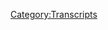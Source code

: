 {{Transcript
    | title         = [[350: September 29-30, 2019]]
    | caption       = [https://knowledgefight.libsyn.com/knowledge-fight-september-29-30-2019 Listen to this episode on Libsyn]
    | episodeNumber = [[350: September 29-30, 2019|350]]
    | length        = 02:39:24
}}

{{MessageBox
    | header     = Warning: Bot Generated Content
    | text       = This transcript was automatically generated by transcription software and likely contains many mistakes and misattributions. Please check the audio for definitive quotes, attribution, and context.
    | image      = N3yvass4myg91.webp
    | imagewidth = 50px
    | id         = warning
}}

{{TranscriptBlock
    | name      = Unknown Speaker
    | timestamp = 00:00:00.000
    | text      = I have great respect for knowledge fight I'm sick of them posing as if they're the
}}

{{TranscriptBlock
    | name      = Unknown Speaker
    | timestamp = 00:00:27.039
    | text      = good guys saying we are the bad guys
}}

{{TranscriptBlock
    | name      = Unknown Speaker
    | timestamp = 00:00:29.199
    | text      = Knowledge Fight
}}

{{TranscriptBlock
    | name      = Unknown Speaker
    | timestamp = 00:00:30.239
    | text      = Dan and George
}}

{{TranscriptBlock
    | name      = Unknown Speaker
    | timestamp = 00:00:31.280
    | text      = Knowledge Fight
}}

{{TranscriptBlock
    | name      = Unknown Speaker
    | timestamp = 00:00:35.200
    | text      = Need, need money
}}

{{TranscriptBlock
    | name      = Unknown Speaker
    | timestamp = 00:00:39.520
    | text      = Andy and Kansas
}}

{{TranscriptBlock
    | name      = Unknown Speaker
    | timestamp = 00:00:42.479
    | text      = Stop it
}}

{{TranscriptBlock
    | name      = Unknown Speaker
    | timestamp = 00:00:43.039
    | text      = Andy and, Andy and Kansas
}}

{{TranscriptBlock
    | name      = Unknown Speaker
    | timestamp = 00:00:46.320
    | text      = It's time to pray
}}

{{TranscriptBlock
    | name      = Unknown Speaker
    | timestamp = 00:00:47.280
    | text      = Andy and Kansas you're on the air place for holding
}}

{{TranscriptBlock
    | name      = Unknown Speaker
    | timestamp = 00:00:49.520
    | text      = Hello Alex I'm a system caller I'm a huge fan
}}

{{TranscriptBlock
    | name      = Unknown Speaker
    | timestamp = 00:00:51.920
    | text      = I love your room
}}

{{TranscriptBlock
    | name      = Unknown Speaker
    | timestamp = 00:00:53.119
    | text      = Knowledge Fight
}}

{{TranscriptBlock
    | name      = Unknown Speaker
    | timestamp = 00:00:55.840
    | text      = Knowledge Fight dot com
}}

{{TranscriptBlock
    | name      = Unknown Speaker
    | timestamp = 00:00:57.039
    | text      = I love you
}}

{{TranscriptBlock
    | name      = Unknown Speaker
    | timestamp = 00:00:59.439
    | text      = Hey everybody welcome back to Knowledge Fight I'm Dan
}}

{{TranscriptBlock
    | name      = Unknown Speaker
    | timestamp = 00:01:01.759
    | text      = We're a couple dudes like to sit around drinking a
}}

{{TranscriptBlock
    | name      = Unknown Speaker
    | timestamp = 00:01:03.520
    | text      = whole tea beverages and talk a little bit about Alex Jones
}}

{{TranscriptBlock
    | name      = Unknown Speaker
    | timestamp = 00:01:05.840
    | text      = Indeed we are Dan
}}

{{TranscriptBlock
    | name      = Unknown Speaker
    | timestamp = 00:01:07.359
    | text      = Jor Dan
}}

{{TranscriptBlock
    | name      = Unknown Speaker
    | timestamp = 00:01:08.079
    | text      = You know what we need to do
}}

{{TranscriptBlock
    | name      = Unknown Speaker
    | timestamp = 00:01:08.799
    | text      = Wait Jor Dan
}}

{{TranscriptBlock
    | name      = Unknown Speaker
    | timestamp = 00:01:09.599
    | text      = We need to get a third person here named Jor
}}

{{TranscriptBlock
    | name      = Unknown Speaker
    | timestamp = 00:01:11.439
    | text      = Yeah
}}

{{TranscriptBlock
    | name      = Unknown Speaker
    | timestamp = 00:01:11.920
    | text      = Jor Dan and Jordan
}}

{{TranscriptBlock
    | name      = Unknown Speaker
    | timestamp = 00:01:13.599
    | text      = Uh no we don't
}}

{{TranscriptBlock
    | name      = Unknown Speaker
    | timestamp = 00:01:15.120
    | text      = That that's
}}

{{TranscriptBlock
    | name      = Unknown Speaker
    | timestamp = 00:01:15.760
    | text      = Who is named Jor?
}}

{{TranscriptBlock
    | name      = Unknown Speaker
    | timestamp = 00:01:17.120
    | text      = I don't know we could find Jor Al
}}

{{TranscriptBlock
    | name      = Unknown Speaker
    | timestamp = 00:01:18.400
    | text      = Jor Al okay fine
}}

{{TranscriptBlock
    | name      = Unknown Speaker
    | timestamp = 00:01:19.519
    | text      = Yeah
}}

{{TranscriptBlock
    | name      = Unknown Speaker
    | timestamp = 00:01:20.239
    | text      = We're getting Superman's dad into this whole show
}}

{{TranscriptBlock
    | name      = Unknown Speaker
    | timestamp = 00:01:22.319
    | text      = The perfect trio
}}

{{TranscriptBlock
    | name      = Unknown Speaker
    | timestamp = 00:01:24.560
    | text      = That's my question
}}

{{TranscriptBlock
    | name      = Unknown Speaker
    | timestamp = 00:01:25.760
    | text      = Jor Al Dan and Jor Dan
}}

{{TranscriptBlock
    | name      = Unknown Speaker
    | timestamp = 00:01:28.000
    | text      = Al
}}

{{TranscriptBlock
    | name      = Unknown Speaker
    | timestamp = 00:01:28.500
    | text      = Al yes yeah
}}

{{TranscriptBlock
    | name      = Unknown Speaker
    | timestamp = 00:01:30.159
    | text      = Let's just add Al to both of our names Dan Al and Jor Dan Al and we'll call it we'll call it even
}}

{{TranscriptBlock
    | name      = Unknown Speaker
    | timestamp = 00:01:34.719
    | text      = Sounds like a good plan
}}

{{TranscriptBlock
    | name      = Unknown Speaker
    | timestamp = 00:01:36.000
    | text      = I like it welcome to Knowledge Fight with Dan Al and Jordan Al
}}

{{TranscriptBlock
    | name      = Unknown Speaker
    | timestamp = 00:01:39.599
    | text      = To be fair my name is Daniel
}}

{{TranscriptBlock
    | name      = Unknown Speaker
    | timestamp = 00:01:41.200
    | text      = That's real close
}}

{{TranscriptBlock
    | name      = Unknown Speaker
    | timestamp = 00:01:42.159
    | text      = God damn it it is real close
}}

{{TranscriptBlock
    | name      = Unknown Speaker
    | timestamp = 00:01:44.000
    | text      = What are we doing?
}}

{{TranscriptBlock
    | name      = Unknown Speaker
    | timestamp = 00:01:44.879
    | text      = All right
}}

{{TranscriptBlock
    | name      = Unknown Speaker
    | timestamp = 00:01:45.439
    | text      = Let's cancel this show
}}

{{TranscriptBlock
    | name      = Unknown Speaker
    | timestamp = 00:01:46.480
    | text      = Let's call the whole thing off
}}

{{TranscriptBlock
    | name      = Unknown Speaker
    | timestamp = 00:01:47.680
    | text      = Absolutely
}}

{{TranscriptBlock
    | name      = Unknown Speaker
    | timestamp = 00:01:48.719
    | text      = What's up
}}

{{TranscriptBlock
    | name      = Unknown Speaker
    | timestamp = 00:01:49.760
    | text      = Dan
}}

{{TranscriptBlock
    | name      = Unknown Speaker
    | timestamp = 00:01:50.239
    | text      = What?
}}

{{TranscriptBlock
    | name      = Unknown Speaker
    | timestamp = 00:01:51.120
    | text      = Let me ask you a question
}}

{{TranscriptBlock
    | name      = Unknown Speaker
    | timestamp = 00:01:52.719
    | text      = Have you ever been to a classic old timey carnival kind of situation?
}}

{{TranscriptBlock
    | name      = Unknown Speaker
    | timestamp = 00:01:59.359
    | text      = You know the kind where you walk through and there's a bearded lady
}}

{{TranscriptBlock
    | name      = Unknown Speaker
    | timestamp = 00:02:03.040
    | text      = That kind of like the
}}

{{TranscriptBlock
    | name      = Unknown Speaker
    | timestamp = 00:02:04.239
    | text      = With the sideshow carnival
}}

{{TranscriptBlock
    | name      = Unknown Speaker
    | timestamp = 00:02:05.359
    | text      = Oh yeah
}}

{{TranscriptBlock
    | name      = Unknown Speaker
    | timestamp = 00:02:05.840
    | text      = No good god no
}}

{{TranscriptBlock
    | name      = Unknown Speaker
    | timestamp = 00:02:06.879
    | text      = Not like the not like the carnival that rides on the cars and shows up in your town
}}

{{TranscriptBlock
    | name      = Unknown Speaker
    | timestamp = 00:02:11.360
    | text      = I'm talking like the dirty carnival
}}

{{TranscriptBlock
    | name      = Unknown Speaker
    | timestamp = 00:02:13.360
    | text      = Absolutely not
}}

{{TranscriptBlock
    | name      = Unknown Speaker
    | timestamp = 00:02:14.000
    | text      = My parents would never have taken me to one of those things
}}

{{TranscriptBlock
    | name      = Unknown Speaker
    | timestamp = 00:02:16.479
    | text      = And after I was of the age where I might go by myself
}}

{{TranscriptBlock
    | name      = Unknown Speaker
    | timestamp = 00:02:20.400
    | text      = I don't think I would have chosen to go to one
}}

{{TranscriptBlock
    | name      = Unknown Speaker
    | timestamp = 00:02:22.960
    | text      = Oh yeah
}}

{{TranscriptBlock
    | name      = Unknown Speaker
    | timestamp = 00:02:23.599
    | text      = No way
}}

{{TranscriptBlock
    | name      = Unknown Speaker
    | timestamp = 00:02:24.400
    | text      = I've been to like Christian extremist haunted houses
}}

{{TranscriptBlock
    | name      = Unknown Speaker
    | timestamp = 00:02:28.400
    | text      = Those are very similar
}}

{{TranscriptBlock
    | name      = Unknown Speaker
    | timestamp = 00:02:29.840
    | text      = I've been to monster truck rallies
}}

{{TranscriptBlock
    | name      = Unknown Speaker
    | timestamp = 00:02:31.680
    | text      = Yeah
}}

{{TranscriptBlock
    | name      = Unknown Speaker
    | timestamp = 00:02:32.080
    | text      = I've been to
}}

{{TranscriptBlock
    | name      = Unknown Speaker
    | timestamp = 00:02:33.439
    | text      = You've been to a monster truck rally?
}}

{{TranscriptBlock
    | name      = Unknown Speaker
    | timestamp = 00:02:34.719
    | text      = Fuck yeah
}}

{{TranscriptBlock
    | name      = Unknown Speaker
    | timestamp = 00:02:35.280
    | text      = I grew up in central Missouri
}}

{{TranscriptBlock
    | name      = Unknown Speaker
    | timestamp = 00:02:36.560
    | text      = Yeah but that doesn't mean you go to a monster
}}

{{TranscriptBlock
    | name      = Unknown Speaker
    | timestamp = 00:02:38.879
    | text      = Okay maybe it does
}}

{{TranscriptBlock
    | name      = Unknown Speaker
    | timestamp = 00:02:39.840
    | text      = I had some friends who just like to go to places where it was easier to drink
}}

{{TranscriptBlock
    | name      = Unknown Speaker
    | timestamp = 00:02:43.199
    | text      = Right
}}

{{TranscriptBlock
    | name      = Unknown Speaker
    | timestamp = 00:02:43.680
    | text      = And monster truck rallies are right up there
}}

{{TranscriptBlock
    | name      = Unknown Speaker
    | timestamp = 00:02:45.919
    | text      = Especially in the middle of like Mexico, Missouri
}}

{{TranscriptBlock
    | name      = Unknown Speaker
    | timestamp = 00:02:49.039
    | text      = You know like that sort of thing
}}

{{TranscriptBlock
    | name      = Unknown Speaker
    | timestamp = 00:02:50.560
    | text      = Yeah
}}

{{TranscriptBlock
    | name      = Unknown Speaker
    | timestamp = 00:02:50.960
    | text      = Actually it was one of the craziest things
}}

{{TranscriptBlock
    | name      = Unknown Speaker
    | timestamp = 00:02:52.719
    | text      = Because I had a group of friends
}}

{{TranscriptBlock
    | name      = Unknown Speaker
    | timestamp = 00:02:54.159
    | text      = Like my main core group of friends weren't really what you'd call like people more
}}

{{TranscriptBlock
    | name      = Unknown Speaker
    | timestamp = 00:02:58.240
    | text      = They weren't the more rural types
}}

{{TranscriptBlock
    | name      = Unknown Speaker
    | timestamp = 00:03:00.000
    | text      = They weren't monster truck people
}}

{{TranscriptBlock
    | name      = Unknown Speaker
    | timestamp = 00:03:01.360
    | text      = Country music listeners
}}

{{TranscriptBlock
    | name      = Unknown Speaker
    | timestamp = 00:03:02.560
    | text      = People who would be on ironically at the monster truck rally
}}

{{TranscriptBlock
    | name      = Unknown Speaker
    | timestamp = 00:03:05.280
    | text      = Yeah yeah
}}

{{TranscriptBlock
    | name      = Unknown Speaker
    | timestamp = 00:03:06.000
    | text      = But I did work at a subway for a little while with a guy named Moose
}}

{{TranscriptBlock
    | name      = Unknown Speaker
    | timestamp = 00:03:09.759
    | text      = And
}}

{{TranscriptBlock
    | name      = Unknown Speaker
    | timestamp = 00:03:10.639
    | text      = Of course you did
}}

{{TranscriptBlock
    | name      = Unknown Speaker
    | timestamp = 00:03:11.680
    | text      = You grew up in central Missouri
}}

{{TranscriptBlock
    | name      = Unknown Speaker
    | timestamp = 00:03:13.439
    | text      = And I used to go to a karaoke bar pretty regularly that was on the outskirts of town
}}

{{TranscriptBlock
    | name      = Unknown Speaker
    | timestamp = 00:03:17.840
    | text      = Like right at the city limits
}}

{{TranscriptBlock
    | name      = Unknown Speaker
    | timestamp = 00:03:19.360
    | text      = Oh yeah
}}

{{TranscriptBlock
    | name      = Unknown Speaker
    | timestamp = 00:03:20.080
    | text      = Called Peppers
}}

{{TranscriptBlock
    | name      = Unknown Speaker
    | timestamp = 00:03:21.039
    | text      = And there was a guy who would go there named L.A. Monte
}}

{{TranscriptBlock
    | name      = Unknown Speaker
    | timestamp = 00:03:24.159
    | text      = Who was also quite country
}}

{{TranscriptBlock
    | name      = Unknown Speaker
    | timestamp = 00:03:26.000
    | text      = Okay
}}

{{TranscriptBlock
    | name      = Unknown Speaker
    | timestamp = 00:03:27.039
    | text      = He was great
}}

{{TranscriptBlock
    | name      = Unknown Speaker
    | timestamp = 00:03:27.599
    | text      = He was the person who first introduced me to Clarence Carter's song Strokin
}}

{{TranscriptBlock
    | name      = Unknown Speaker
    | timestamp = 00:03:30.800
    | text      = Okay
}}

{{TranscriptBlock
    | name      = Unknown Speaker
    | timestamp = 00:03:31.280
    | text      = He had a great version of it
}}

{{TranscriptBlock
    | name      = Unknown Speaker
    | timestamp = 00:03:32.719
    | text      = Okay
}}

{{TranscriptBlock
    | name      = Unknown Speaker
    | timestamp = 00:03:33.280
    | text      = Anyway
}}

{{TranscriptBlock
    | name      = Unknown Speaker
    | timestamp = 00:03:33.599
    | text      = All right
}}

{{TranscriptBlock
    | name      = Unknown Speaker
    | timestamp = 00:03:34.319
    | text      = So I had these friends that I knew
}}

{{TranscriptBlock
    | name      = Unknown Speaker
    | timestamp = 00:03:37.680
    | text      = They weren't super close
}}

{{TranscriptBlock
    | name      = Unknown Speaker
    | timestamp = 00:03:39.039
    | text      = But you know they were acquaintances that were very on good friendly terms
}}

{{TranscriptBlock
    | name      = Unknown Speaker
    | timestamp = 00:03:43.039
    | text      = Right
}}

{{TranscriptBlock
    | name      = Unknown Speaker
    | timestamp = 00:03:43.680
    | text      = To give you some context Moose would always call me baby boy
}}

{{TranscriptBlock
    | name      = Unknown Speaker
    | timestamp = 00:03:46.719
    | text      = Okay
}}

{{TranscriptBlock
    | name      = Unknown Speaker
    | timestamp = 00:03:47.039
    | text      = Which I never knew how to take
}}

{{TranscriptBlock
    | name      = Unknown Speaker
    | timestamp = 00:03:48.479
    | text      = Okay
}}

{{TranscriptBlock
    | name      = Unknown Speaker
    | timestamp = 00:03:49.520
    | text      = So I went to the monster truck rally with some buddies
}}

{{TranscriptBlock
    | name      = Unknown Speaker
    | timestamp = 00:03:52.080
    | text      = And you know we're just out there drinking
}}

{{TranscriptBlock
    | name      = Unknown Speaker
    | timestamp = 00:03:53.520
    | text      = And I run into Moose who's out there for the monster truck rally
}}

{{TranscriptBlock
    | name      = Unknown Speaker
    | timestamp = 00:03:57.120
    | text      = Yes of course
}}

{{TranscriptBlock
    | name      = Unknown Speaker
    | timestamp = 00:03:57.439
    | text      = And everyone's like Dan how do you know that guy
}}

{{TranscriptBlock
    | name      = Unknown Speaker
    | timestamp = 00:03:59.280
    | text      = And I'm like it's my buddy Moose what are you talking about
}}

{{TranscriptBlock
    | name      = Unknown Speaker
    | timestamp = 00:04:02.080
    | text      = And then like half an hour later I run into L.A. Monte
}}

{{TranscriptBlock
    | name      = Unknown Speaker
    | timestamp = 00:04:06.319
    | text      = Give him a nice big hug
}}

{{TranscriptBlock
    | name      = Unknown Speaker
    | timestamp = 00:04:08.800
    | text      = It's like a weird revenge of the nerds situation where you've got your friends on one side
}}

{{TranscriptBlock
    | name      = Unknown Speaker
    | timestamp = 00:04:12.639
    | text      = And then the the jocks on the other side
}}

{{TranscriptBlock
    | name      = Unknown Speaker
    | timestamp = 00:04:14.560
    | text      = And you're the you're the fucking Romeo and Juliet betwixt the two
}}

{{TranscriptBlock
    | name      = Unknown Speaker
    | timestamp = 00:04:19.920
    | text      = There was no tension or anything like that
}}

{{TranscriptBlock
    | name      = Unknown Speaker
    | timestamp = 00:04:21.839
    | text      = But there was just like this sense of like Dan how many people do you know
}}

{{TranscriptBlock
    | name      = Unknown Speaker
    | timestamp = 00:04:25.759
    | text      = It was amazing it felt really good
}}

{{TranscriptBlock
    | name      = Unknown Speaker
    | timestamp = 00:04:27.279
    | text      = And the monster truck rally was pretty I mean it was all right
}}

{{TranscriptBlock
    | name      = Unknown Speaker
    | timestamp = 00:04:30.319
    | text      = It gets really boring after a while
}}

{{TranscriptBlock
    | name      = Unknown Speaker
    | timestamp = 00:04:31.920
    | text      = How could it not
}}

{{TranscriptBlock
    | name      = Unknown Speaker
    | timestamp = 00:04:32.800
    | text      = Because I apologize when we showed up it was for the part of it that was the demolition derby
}}

{{TranscriptBlock
    | name      = Unknown Speaker
    | timestamp = 00:04:36.720
    | text      = Yeah
}}

{{TranscriptBlock
    | name      = Unknown Speaker
    | timestamp = 00:04:36.959
    | text      = And so it was just cars running into each other until they all stopped
}}

{{TranscriptBlock
    | name      = Unknown Speaker
    | timestamp = 00:04:40.720
    | text      = Right
}}

{{TranscriptBlock
    | name      = Unknown Speaker
    | timestamp = 00:04:41.279
    | text      = And that is it sounds like it would be really interesting
}}

{{TranscriptBlock
    | name      = Unknown Speaker
    | timestamp = 00:04:44.399
    | text      = Yeah
}}

{{TranscriptBlock
    | name      = Unknown Speaker
    | timestamp = 00:04:44.720
    | text      = It's not
}}

{{TranscriptBlock
    | name      = Unknown Speaker
    | timestamp = 00:04:45.519
    | text      = Yeah I've watched those on tv on like ESPN classic
}}

{{TranscriptBlock
    | name      = Unknown Speaker
    | timestamp = 00:04:50.079
    | text      = I've gotten way too high and watched those
}}

{{TranscriptBlock
    | name      = Unknown Speaker
    | timestamp = 00:04:52.079
    | text      = And it's like they're even even then like I can count like my my intellect
}}

{{TranscriptBlock
    | name      = Unknown Speaker
    | timestamp = 00:04:59.040
    | text      = By how many hours I stayed watching it you know
}}

{{TranscriptBlock
    | name      = Unknown Speaker
    | timestamp = 00:05:02.000
    | text      = It just it slows the fuck down
}}

{{TranscriptBlock
    | name      = Unknown Speaker
    | timestamp = 00:05:03.360
    | text      = After 45 minutes and you stop and you're like oh yeah I'm all right I'm not a bad guy
}}

{{TranscriptBlock
    | name      = Unknown Speaker
    | timestamp = 00:05:07.600
    | text      = But if you're there for the whole time there's some questions
}}

{{TranscriptBlock
    | name      = Unknown Speaker
    | timestamp = 00:05:10.399
    | text      = I can kind of understand especially like I actually can't really fully understand
}}

{{TranscriptBlock
    | name      = Unknown Speaker
    | timestamp = 00:05:14.879
    | text      = The entertainment value of it because at the beginning it's pretty exciting
}}

{{TranscriptBlock
    | name      = Unknown Speaker
    | timestamp = 00:05:17.360
    | text      = Because all the cars are really functional
}}

{{TranscriptBlock
    | name      = Unknown Speaker
    | timestamp = 00:05:18.879
    | text      = And they're fast and they hit each other hard and then as it peters out you're like
}}

{{TranscriptBlock
    | name      = Unknown Speaker
    | timestamp = 00:05:22.800
    | text      = Slowly backing into each other
}}

{{TranscriptBlock
    | name      = Unknown Speaker
    | timestamp = 00:05:25.920
    | text      = I guess you gotta stick stick with it and see who wins
}}

{{TranscriptBlock
    | name      = Unknown Speaker
    | timestamp = 00:05:28.959
    | text      = But I just don't I don't know it's not for me
}}

{{TranscriptBlock
    | name      = Unknown Speaker
    | timestamp = 00:05:31.839
    | text      = But I respect everybody and their entertainment choices
}}

{{TranscriptBlock
    | name      = Unknown Speaker
    | timestamp = 00:05:34.800
    | text      = I the only word I can think of for the cars near the end is flaccid
}}

{{TranscriptBlock
    | name      = Unknown Speaker
    | timestamp = 00:05:39.519
    | text      = That's the word I can think of impotent yeah
}}

{{TranscriptBlock
    | name      = Unknown Speaker
    | timestamp = 00:05:42.319
    | text      = So this is a podcast where I've been to a demolition derby
}}

{{TranscriptBlock
    | name      = Unknown Speaker
    | timestamp = 00:05:45.199
    | text      = And I know a lot about Alex Jones
}}

{{TranscriptBlock
    | name      = Unknown Speaker
    | timestamp = 00:05:46.560
    | text      = And I have never been to a demolition derby and I don't know anything about Alex Jones
}}

{{TranscriptBlock
    | name      = Unknown Speaker
    | timestamp = 00:05:50.160
    | text      = That is correct so Jordan today what we're going to be doing is
}}

{{TranscriptBlock
    | name      = Unknown Speaker
    | timestamp = 00:05:53.040
    | text      = We're going to be going into the present day business
}}

{{TranscriptBlock
    | name      = Unknown Speaker
    | timestamp = 00:05:55.439
    | text      = We're going to be going over sorry oh boy
}}

{{TranscriptBlock
    | name      = Unknown Speaker
    | timestamp = 00:05:57.920
    | text      = We're going to be going over September 29th and 30th which is Sunday and Monday this week
}}

{{TranscriptBlock
    | name      = Unknown Speaker
    | timestamp = 00:06:02.480
    | text      = And I think we're going to see some real upsetting things
}}

{{TranscriptBlock
    | name      = Unknown Speaker
    | timestamp = 00:06:05.839
    | text      = Yeah no has anything interesting happened on the last couple days
}}

{{TranscriptBlock
    | name      = Unknown Speaker
    | timestamp = 00:06:10.319
    | text      = Oh a few things
}}

{{TranscriptBlock
    | name      = Unknown Speaker
    | timestamp = 00:06:11.120
    | text      = Any newsworthy events
}}

{{TranscriptBlock
    | name      = Unknown Speaker
    | timestamp = 00:06:12.319
    | text      = A few things have happened
}}

{{TranscriptBlock
    | name      = Unknown Speaker
    | timestamp = 00:06:13.600
    | text      = We might have had a president of our country tweet about a civil war
}}

{{TranscriptBlock
    | name      = Unknown Speaker
    | timestamp = 00:06:17.120
    | text      = Yeah that's fine
}}

{{TranscriptBlock
    | name      = Unknown Speaker
    | timestamp = 00:06:17.600
    | text      = Which is maybe a little too on brand for Alex
}}

{{TranscriptBlock
    | name      = Unknown Speaker
    | timestamp = 00:06:21.360
    | text      = And we'll see how he responds to that
}}

{{TranscriptBlock
    | name      = Unknown Speaker
    | timestamp = 00:06:22.879
    | text      = But before we get to that we got to take a moment
}}

{{TranscriptBlock
    | name      = Unknown Speaker
    | timestamp = 00:06:24.639
    | text      = Say thank you to some people who have signed up and are supporting the show
}}

{{TranscriptBlock
    | name      = Unknown Speaker
    | timestamp = 00:06:27.600
    | text      = First of all John oh sorry Juan John Jones
}}

{{TranscriptBlock
    | name      = Unknown Speaker
    | timestamp = 00:06:32.800
    | text      = Thank you so much you are now a policy wonk
}}

{{TranscriptBlock
    | name      = Unknown Speaker
    | timestamp = 00:06:35.120
    | text      = I'm a policy wonk
}}

{{TranscriptBlock
    | name      = Unknown Speaker
    | timestamp = 00:06:36.279
    | text      = Thank you Juan John Jones
}}

{{TranscriptBlock
    | name      = Unknown Speaker
    | timestamp = 00:06:38.920
    | text      = Next lazy egglet thank you so much you're now a policy wonk
}}

{{TranscriptBlock
    | name      = Unknown Speaker
    | timestamp = 00:06:42.439
    | text      = I'm a policy wonk
}}

{{TranscriptBlock
    | name      = Unknown Speaker
    | timestamp = 00:06:43.319
    | text      = Thank you lazy egglet
}}

{{TranscriptBlock
    | name      = Unknown Speaker
    | timestamp = 00:06:44.639
    | text      = Next Elizabeth thank you so much you are now a policy wonk
}}

{{TranscriptBlock
    | name      = Unknown Speaker
    | timestamp = 00:06:48.120
    | text      = I'm a policy wonk
}}

{{TranscriptBlock
    | name      = Unknown Speaker
    | timestamp = 00:06:49.240
    | text      = Thank you Elizabeth
}}

{{TranscriptBlock
    | name      = Unknown Speaker
    | timestamp = 00:06:50.199
    | text      = Next Greg thank you so much you are now policy wonk
}}

{{TranscriptBlock
    | name      = Unknown Speaker
    | timestamp = 00:06:53.000
    | text      = I'm a policy wonk
}}

{{TranscriptBlock
    | name      = Unknown Speaker
    | timestamp = 00:06:54.120
    | text      = Thanks Greg
}}

{{TranscriptBlock
    | name      = Unknown Speaker
    | timestamp = 00:06:54.839
    | text      = Next Alexander thank you so much you are now a policy wonk
}}

{{TranscriptBlock
    | name      = Unknown Speaker
    | timestamp = 00:06:58.360
    | text      = I'm a policy wonk
}}

{{TranscriptBlock
    | name      = Unknown Speaker
    | timestamp = 00:06:59.560
    | text      = Thank you Alexander
}}

{{TranscriptBlock
    | name      = Unknown Speaker
    | timestamp = 00:07:00.600
    | text      = Next Skyler thank you so much you are now also a policy wonk
}}

{{TranscriptBlock
    | name      = Unknown Speaker
    | timestamp = 00:07:03.959
    | text      = I'm a policy wonk. Thank you, Skyler.
}}

{{TranscriptBlock
    | name      = Unknown Speaker
    | timestamp = 00:07:05.959
    | text      = And finally, I'd like to say thank you to a couple of people who have signed up on an elevated level.
}}

{{TranscriptBlock
    | name      = Unknown Speaker
    | timestamp = 00:07:09.959
    | text      = We appreciate it very much.
}}

{{TranscriptBlock
    | name      = Unknown Speaker
    | timestamp = 00:07:10.959
    | text      = So first of all, Pathogen Inc., thank you so much.
}}

{{TranscriptBlock
    | name      = Unknown Speaker
    | timestamp = 00:07:13.959
    | text      = You are now a technocrat.
}}

{{TranscriptBlock
    | name      = Unknown Speaker
    | timestamp = 00:07:15.959
    | text      = And also, Patrick, thank you so much. You are now a technocrat.
}}

{{TranscriptBlock
    | name      = Unknown Speaker
    | timestamp = 00:07:18.959
    | text      = I'm a policy wonk.
}}

{{TranscriptBlock
    | name      = Unknown Speaker
    | timestamp = 00:07:20.959
    | text      = Crikey, mate, that's fantastic. Have yourself a brew.
}}

{{TranscriptBlock
    | name      = Unknown Speaker
    | timestamp = 00:07:23.959
    | text      = How's your 401k doing, bro?
}}

{{TranscriptBlock
    | name      = Unknown Speaker
    | timestamp = 00:07:25.959
    | text      = Alright, we gotta go full tilt boogie on this, Watson, alright?
}}

{{TranscriptBlock
    | name      = Unknown Speaker
    | timestamp = 00:07:27.959
    | text      = Let's just get down to business. We ain't making that money off that heroin.
}}

{{TranscriptBlock
    | name      = Unknown Speaker
    | timestamp = 00:07:30.959
    | text      = Why are you pimps so good?
}}

{{TranscriptBlock
    | name      = Unknown Speaker
    | timestamp = 00:07:32.959
    | text      = My neck is freakishly large.
}}

{{TranscriptBlock
    | name      = Unknown Speaker
    | timestamp = 00:07:34.959
    | text      = I declare info war on you.
}}

{{TranscriptBlock
    | name      = Unknown Speaker
    | timestamp = 00:07:37.959
    | text      = Thank you so much, Pathogen Inc. and Patrick.
}}

{{TranscriptBlock
    | name      = Unknown Speaker
    | timestamp = 00:07:40.959
    | text      = Also, both are kind of relevant in some ways.
}}

{{TranscriptBlock
    | name      = Unknown Speaker
    | timestamp = 00:07:43.959
    | text      = First of all, it's Pathogen Inc. I-N-K.
}}

{{TranscriptBlock
    | name      = Unknown Speaker
    | timestamp = 00:07:46.959
    | text      = And I should tell the good people out there, because there have been some people who have been curious.
}}

{{TranscriptBlock
    | name      = Unknown Speaker
    | timestamp = 00:07:49.959
    | text      = And it's been a little bit delayed.
}}

{{TranscriptBlock
    | name      = Unknown Speaker
    | timestamp = 00:07:51.959
    | text      = I am getting the tattoo this week.
}}

{{TranscriptBlock
    | name      = Unknown Speaker
    | timestamp = 00:07:53.959
    | text      = The show tattoo will be gotten.
}}

{{TranscriptBlock
    | name      = Unknown Speaker
    | timestamp = 00:07:57.959
    | text      = We reached that level of donations a little while back, but the design was still being put together.
}}

{{TranscriptBlock
    | name      = Unknown Speaker
    | timestamp = 00:08:04.959
    | text      = But that is all completed, and I might even go after the show, quite frankly.
}}

{{TranscriptBlock
    | name      = Unknown Speaker
    | timestamp = 00:08:09.959
    | text      = I think that's a great idea.
}}

{{TranscriptBlock
    | name      = Unknown Speaker
    | timestamp = 00:08:10.959
    | text      = You wanna come?
}}

{{TranscriptBlock
    | name      = Unknown Speaker
    | timestamp = 00:08:11.959
    | text      = No.
}}

{{TranscriptBlock
    | name      = Unknown Speaker
    | timestamp = 00:08:12.959
    | text      = Well, I'm not going after the show.
}}

{{TranscriptBlock
    | name      = Unknown Speaker
    | timestamp = 00:08:13.959
    | text      = I gotta feed my dogs.
}}

{{TranscriptBlock
    | name      = Unknown Speaker
    | timestamp = 00:08:14.959
    | text      = Hey, dogs are fine. Your dogs are chubby.
}}

{{TranscriptBlock
    | name      = Unknown Speaker
    | timestamp = 00:08:16.959
    | text      = It's gonna be at least an hour tattoo.
}}

{{TranscriptBlock
    | name      = Unknown Speaker
    | timestamp = 00:08:18.959
    | text      = Your dogs are chubby.
}}

{{TranscriptBlock
    | name      = Unknown Speaker
    | timestamp = 00:08:19.959
    | text      = My dogs are chubby.
}}

{{TranscriptBlock
    | name      = Unknown Speaker
    | timestamp = 00:08:20.959
    | text      = They'll live.
}}

{{TranscriptBlock
    | name      = Unknown Speaker
    | timestamp = 00:08:21.959
    | text      = You son of a bitch.
}}

{{TranscriptBlock
    | name      = Unknown Speaker
    | timestamp = 00:08:22.959
    | text      = It'll eat the fat from within. It'll be good for them.
}}

{{TranscriptBlock
    | name      = Unknown Speaker
    | timestamp = 00:08:24.959
    | text      = That doesn't make sense at all.
}}

{{TranscriptBlock
    | name      = Unknown Speaker
    | timestamp = 00:08:26.959
    | text      = Okay.
}}

{{TranscriptBlock
    | name      = Unknown Speaker
    | timestamp = 00:08:27.959
    | text      = And then Patrick sent a message, and he would like to challenge us to go through this episode without me saying,
}}

{{TranscriptBlock
    | name      = Unknown Speaker
    | timestamp = 00:08:34.960
    | text      = be that as it may, and you are not allowed to say, I don't understand, sarcastically.
}}

{{TranscriptBlock
    | name      = Unknown Speaker
    | timestamp = 00:08:39.960
    | text      = Okay.
}}

{{TranscriptBlock
    | name      = Unknown Speaker
    | timestamp = 00:08:40.960
    | text      = So we'll try to do that.
}}

{{TranscriptBlock
    | name      = Unknown Speaker
    | timestamp = 00:08:42.960
    | text      = I don't understand.
}}

{{TranscriptBlock
    | name      = Unknown Speaker
    | timestamp = 00:08:43.960
    | text      = Be that as it may.
}}

{{TranscriptBlock
    | name      = Unknown Speaker
    | timestamp = 00:08:45.960
    | text      = Okay.
}}

{{TranscriptBlock
    | name      = Unknown Speaker
    | timestamp = 00:08:46.960
    | text      = We'll try our best to. We'll see if that works out.
}}

{{TranscriptBlock
    | name      = Unknown Speaker
    | timestamp = 00:08:49.960
    | text      = I make no promises.
}}

{{TranscriptBlock
    | name      = Unknown Speaker
    | timestamp = 00:08:51.960
    | text      = So the 29th and 30th is what we're gonna be going over, but first, here is an out of context drop from today's show.
}}

{{TranscriptBlock
    | name      = Unknown Speaker
    | timestamp = 00:08:57.960
    | text      = Piss on, Satan.
}}

{{TranscriptBlock
    | name      = Unknown Speaker
    | timestamp = 00:08:59.960
    | text      = No.
}}

{{TranscriptBlock
    | name      = Unknown Speaker
    | timestamp = 00:09:00.960
    | text      = All right.
}}

{{TranscriptBlock
    | name      = Unknown Speaker
    | timestamp = 00:09:01.960
    | text      = Don't do that.
}}

{{TranscriptBlock
    | name      = Unknown Speaker
    | timestamp = 00:09:02.960
    | text      = Nah, I'm fine with it.
}}

{{TranscriptBlock
    | name      = Unknown Speaker
    | timestamp = 00:09:03.960
    | text      = He likes it.
}}

{{TranscriptBlock
    | name      = Unknown Speaker
    | timestamp = 00:09:04.960
    | text      = I'm fine with it.
}}

{{TranscriptBlock
    | name      = Unknown Speaker
    | timestamp = 00:09:05.960
    | text      = Satan likes it.
}}

{{TranscriptBlock
    | name      = Unknown Speaker
    | timestamp = 00:09:06.960
    | text      = He both likes and dislikes it.
}}

{{TranscriptBlock
    | name      = Unknown Speaker
    | timestamp = 00:09:07.960
    | text      = Right.
}}

{{TranscriptBlock
    | name      = Unknown Speaker
    | timestamp = 00:09:08.960
    | text      = So we start here on the 29th, and as I got in and jumped into this episode, I saw some stuff that I thought was going to be a bad sign.
}}

{{TranscriptBlock
    | name      = Unknown Speaker
    | timestamp = 00:09:15.960
    | text      = On the 29th, Alex begins with a little bit of motivation behind him, and I didn't know how it was going to manifest.
}}

{{TranscriptBlock
    | name      = Unknown Speaker
    | timestamp = 00:09:23.960
    | text      = And when I first heard it, I thought, this is not good.
}}

{{TranscriptBlock
    | name      = Unknown Speaker
    | timestamp = 00:09:26.960
    | text      = The more we keep putting up with it like they're the authorities and they're the bosses, the worse it's going to get because we're in this stalemate now where most people don't believe them and hate the establishment,
}}

{{TranscriptBlock
    | name      = Unknown Speaker
    | timestamp = 00:09:38.960
    | text      = but they're still in charge except populists are getting elected everywhere, so now they're taking over elections, speeding up election fraud, speeding up intimidation, bullying, and we're on a collision course.
}}

{{TranscriptBlock
    | name      = Unknown Speaker
    | timestamp = 00:09:51.960
    | text      = So I'm going to talk at the bottom of the hour.
}}

{{TranscriptBlock
    | name      = Unknown Speaker
    | timestamp = 00:09:54.960
    | text      = Believe me, you want to be here about how we defeat this and how we stop this, and I have a plan.
}}

{{TranscriptBlock
    | name      = Unknown Speaker
    | timestamp = 00:09:59.960
    | text      = There's an article up on Infowars.com that deals with all of this, and we've proven we know how to take action and you know how to take action and stop these globalists.
}}

{{TranscriptBlock
    | name      = Unknown Speaker
    | timestamp = 00:10:07.960
    | text      = But it's going to have to be in the streets.
}}

{{TranscriptBlock
    | name      = Unknown Speaker
    | timestamp = 00:10:12.960
    | text      = We've got to hit the streets in a big, meaningful, aggressive way.
}}

{{TranscriptBlock
    | name      = Unknown Speaker
    | timestamp = 00:10:15.960
    | text      = This is why they wanted us off air ahead of 2020 because they don't want us as the modern Paul Revere's to raise the alarm.
}}

{{TranscriptBlock
    | name      = Unknown Speaker
    | timestamp = 00:10:21.960
    | text      = The president has said, we'll play the clips again, I've played them at the start, you may have missed them, that we're in a war.
}}

{{TranscriptBlock
    | name      = Unknown Speaker
    | timestamp = 00:10:26.960
    | text      = Who are we at war with though?
}}

{{TranscriptBlock
    | name      = Unknown Speaker
    | timestamp = 00:10:28.960
    | text      = And that these people are able and want to overthrow the country because Trump represents the people in our best interest.
}}

{{TranscriptBlock
    | name      = Unknown Speaker
    | timestamp = 00:10:34.960
    | text      = That's coming up.
}}

{{TranscriptBlock
    | name      = Unknown Speaker
    | timestamp = 00:10:36.960
    | text      = So that I found, as you did as well.
}}

{{TranscriptBlock
    | name      = Unknown Speaker
    | timestamp = 00:10:39.960
    | text      = Oh, that's troubling. That's no good.
}}

{{TranscriptBlock
    | name      = Unknown Speaker
    | timestamp = 00:10:41.960
    | text      = It's a rare day that Alex has a plan.
}}

{{TranscriptBlock
    | name      = Unknown Speaker
    | timestamp = 00:10:44.960
    | text      = Yeah.
}}

{{TranscriptBlock
    | name      = Unknown Speaker
    | timestamp = 00:10:45.960
    | text      = So that made me worried, first of all.
}}

{{TranscriptBlock
    | name      = Unknown Speaker
    | timestamp = 00:10:47.960
    | text      = Second of all, taking it to the streets is only okay when it's coming from the Doobie Brothers.
}}

{{TranscriptBlock
    | name      = Unknown Speaker
    | timestamp = 00:10:52.960
    | text      = Absolutely.
}}

{{TranscriptBlock
    | name      = Unknown Speaker
    | timestamp = 00:10:53.960
    | text      = And then third of all...
}}

{{TranscriptBlock
    | name      = Unknown Speaker
    | timestamp = 00:10:55.960
    | text      = Also the school from Fame, they too can take it to the streets.
}}

{{TranscriptBlock
    | name      = Unknown Speaker
    | timestamp = 00:10:58.960
    | text      = That's fine.
}}

{{TranscriptBlock
    | name      = Unknown Speaker
    | timestamp = 00:10:59.960
    | text      = And then the aggressive. We've got to get aggressive taking it to the streets.
}}

{{TranscriptBlock
    | name      = Unknown Speaker
    | timestamp = 00:11:03.960
    | text      = When I heard that, I was like, is Alex going to fucking jump? Is he making that rhetorical move?
}}

{{TranscriptBlock
    | name      = Unknown Speaker
    | timestamp = 00:11:09.960
    | text      = Is this the move? Is this the day that we declare war?
}}

{{TranscriptBlock
    | name      = Unknown Speaker
    | timestamp = 00:11:14.960
    | text      = I wasn't sure, and so I was interested to see where the progression took it because he's also teasing it.
}}

{{TranscriptBlock
    | name      = Unknown Speaker
    | timestamp = 00:11:19.960
    | text      = He's also being like, we're going to talk about it next hour.
}}

{{TranscriptBlock
    | name      = Unknown Speaker
    | timestamp = 00:11:21.960
    | text      = Yeah, yeah, yeah.
}}

{{TranscriptBlock
    | name      = Unknown Speaker
    | timestamp = 00:11:22.960
    | text      = Keep eyes on the program and what have you.
}}

{{TranscriptBlock
    | name      = Unknown Speaker
    | timestamp = 00:11:24.960
    | text      = And as the show is in the early stages, this is really all he's saying.
}}

{{TranscriptBlock
    | name      = Unknown Speaker
    | timestamp = 00:11:29.960
    | text      = You want solutions? You're going to get them.
}}

{{TranscriptBlock
    | name      = Unknown Speaker
    | timestamp = 00:11:31.960
    | text      = You want marching orders? You're going to get them.
}}

{{TranscriptBlock
    | name      = Unknown Speaker
    | timestamp = 00:11:33.960
    | text      = Yeah, I've got solutions.
}}

{{TranscriptBlock
    | name      = Unknown Speaker
    | timestamp = 00:11:34.960
    | text      = Whoa, that's no good.
}}

{{TranscriptBlock
    | name      = Unknown Speaker
    | timestamp = 00:11:35.960
    | text      = And I've got marching orders.
}}

{{TranscriptBlock
    | name      = Unknown Speaker
    | timestamp = 00:11:36.960
    | text      = He never has either of those, Dan. We're fucked.
}}

{{TranscriptBlock
    | name      = Unknown Speaker
    | timestamp = 00:11:39.960
    | text      = Yeah, it's bad news.
}}

{{TranscriptBlock
    | name      = Unknown Speaker
    | timestamp = 00:11:41.960
    | text      = That's no good.
}}

{{TranscriptBlock
    | name      = Unknown Speaker
    | timestamp = 00:11:42.960
    | text      = No. So he doesn't get to this right away because, again, like I said, he's trying to tease this out to keep eyes on the program.
}}

{{TranscriptBlock
    | name      = Unknown Speaker
    | timestamp = 00:11:48.960
    | text      = And so he starts complaining about how much he loves Trump, but there's things that he wishes Trump would do better on.
}}

{{TranscriptBlock
    | name      = Unknown Speaker
    | timestamp = 00:11:55.960
    | text      = And when you've got a president at the Rose Garden saying I'm representing you and your interests, so they're coming after me, but I'm not going to back down.
}}

{{TranscriptBlock
    | name      = Unknown Speaker
    | timestamp = 00:12:03.960
    | text      = That's a pledge that he's been keeping.
}}

{{TranscriptBlock
    | name      = Unknown Speaker
    | timestamp = 00:12:08.960
    | text      = I just wish he'd do more about the censorship because it's not about private companies.
}}

{{TranscriptBlock
    | name      = Unknown Speaker
    | timestamp = 00:12:11.960
    | text      = It's about combines spying on people and punishing people for what they do and what they say and then lying about the fact that they're doing it.
}}

{{TranscriptBlock
    | name      = Unknown Speaker
    | timestamp = 00:12:20.960
    | text      = And election meddling and only putting negative search results up for conservative candidates rigging the searches.
}}

{{TranscriptBlock
    | name      = Unknown Speaker
    | timestamp = 00:12:26.960
    | text      = It's all admitted.
}}

{{TranscriptBlock
    | name      = Unknown Speaker
    | timestamp = 00:12:28.960
    | text      = Stephen Crowder finally figured it is happening to him.
}}

{{TranscriptBlock
    | name      = Unknown Speaker
    | timestamp = 00:12:31.960
    | text      = So it happened to him for six months.
}}

{{TranscriptBlock
    | name      = Unknown Speaker
    | timestamp = 00:12:32.960
    | text      = I told him.
}}

{{TranscriptBlock
    | name      = Unknown Speaker
    | timestamp = 00:12:34.960
    | text      = He typed in his name, wouldn't get any of his stuff.
}}

{{TranscriptBlock
    | name      = Unknown Speaker
    | timestamp = 00:12:37.960
    | text      = He bitched about it. They stopped it.
}}

{{TranscriptBlock
    | name      = Unknown Speaker
    | timestamp = 00:12:39.960
    | text      = We've got to get aggressive.
}}

{{TranscriptBlock
    | name      = Unknown Speaker
    | timestamp = 00:12:42.960
    | text      = Kissing the left's ass has encouraged all this behavior.
}}

{{TranscriptBlock
    | name      = Unknown Speaker
    | timestamp = 00:12:45.960
    | text      = So Alex seems to be like his chief complaint is like Trump hasn't got me back on Twitter yet.
}}

{{TranscriptBlock
    | name      = Unknown Speaker
    | timestamp = 00:12:50.960
    | text      = Yeah, that one was very obvious.
}}

{{TranscriptBlock
    | name      = Unknown Speaker
    | timestamp = 00:12:52.960
    | text      = It seems to be that's what's sticking in his craw.
}}

{{TranscriptBlock
    | name      = Unknown Speaker
    | timestamp = 00:12:55.960
    | text      = Well, that's his solution.
}}

{{TranscriptBlock
    | name      = Unknown Speaker
    | timestamp = 00:12:57.960
    | text      = Well, and also, I mean, Stefan Molyneux just put out a video where he's talking about how the deplatforming and stuff that he's experienced has led to a disruption of the inflow of people.
}}

{{TranscriptBlock
    | name      = Unknown Speaker
    | timestamp = 00:13:10.960
    | text      = And that's critically hurt his ability to make money on his hustle.
}}

{{TranscriptBlock
    | name      = Unknown Speaker
    | timestamp = 00:13:14.960
    | text      = Yay!
}}

{{TranscriptBlock
    | name      = Unknown Speaker
    | timestamp = 00:13:16.960
    | text      = Well, but it's exactly, you know, basically what I've been talking about with Alex's business model and why it's a failure.
}}

{{TranscriptBlock
    | name      = Unknown Speaker
    | timestamp = 00:13:22.960
    | text      = You need to constantly trick new people.
}}

{{TranscriptBlock
    | name      = Unknown Speaker
    | timestamp = 00:13:24.960
    | text      = Blood in, blood out.
}}

{{TranscriptBlock
    | name      = Unknown Speaker
    | timestamp = 00:13:25.960
    | text      = Yeah, more or less.
}}

{{TranscriptBlock
    | name      = Unknown Speaker
    | timestamp = 00:13:26.960
    | text      = And it's interesting to hear Stefan Molyneux really, like, lay that out and be like, this is what's happening.
}}

{{TranscriptBlock
    | name      = Unknown Speaker
    | timestamp = 00:13:31.960
    | text      = I do like that.
}}

{{TranscriptBlock
    | name      = Unknown Speaker
    | timestamp = 00:13:32.960
    | text      = I don't have new people coming in.
}}

{{TranscriptBlock
    | name      = Unknown Speaker
    | timestamp = 00:13:34.960
    | text      = People are leaving.
}}

{{TranscriptBlock
    | name      = Unknown Speaker
    | timestamp = 00:13:36.960
    | text      = I do like that. You should not have done that.
}}

{{TranscriptBlock
    | name      = Unknown Speaker
    | timestamp = 00:13:39.960
    | text      = I wanted to actually do an entire episode about that video that he made, but I realized, like, we don't talk about him a bunch.
}}

{{TranscriptBlock
    | name      = Unknown Speaker
    | timestamp = 00:13:44.960
    | text      = It's kind of pointless.
}}

{{TranscriptBlock
    | name      = Unknown Speaker
    | timestamp = 00:13:46.960
    | text      = Oh, and I hate listening to his voice.
}}

{{TranscriptBlock
    | name      = Unknown Speaker
    | timestamp = 00:13:48.960
    | text      = It makes me want to vomit.
}}

{{TranscriptBlock
    | name      = Unknown Speaker
    | timestamp = 00:13:49.960
    | text      = But that's one of the values of this.
}}

{{TranscriptBlock
    | name      = Unknown Speaker
    | timestamp = 00:13:51.960
    | text      = Like, if companies don't want to support and allow these people to game their algorithms in order to get more attention on their bullshit, this is pretty, I mean, you see a pretty good case that this does work.
}}

{{TranscriptBlock
    | name      = Unknown Speaker
    | timestamp = 00:14:05.960
    | text      = It works pretty well.
}}

{{TranscriptBlock
    | name      = Unknown Speaker
    | timestamp = 00:14:07.960
    | text      = With Molyneux and Milo particularly, like, they have, they're, you know, they've been very public about how much it works in terms of disrupting their ability to indoctrinate people.
}}

{{TranscriptBlock
    | name      = Unknown Speaker
    | timestamp = 00:14:16.960
    | text      = Yeah, absolutely.
}}

{{TranscriptBlock
    | name      = Unknown Speaker
    | timestamp = 00:14:17.960
    | text      = Great.
}}

{{TranscriptBlock
    | name      = Unknown Speaker
    | timestamp = 00:14:18.960
    | text      = Your parasites in removing you is making you worthless.
}}

{{TranscriptBlock
    | name      = Unknown Speaker
    | timestamp = 00:14:23.960
    | text      = So, yeah, I like it.
}}

{{TranscriptBlock
    | name      = Unknown Speaker
    | timestamp = 00:14:24.960
    | text      = And so Alex is now talking about how Steven Crowder has realized that this is, you know, he's the victim of shadow banning or whatever.
}}

{{TranscriptBlock
    | name      = Unknown Speaker
    | timestamp = 00:14:32.960
    | text      = Which asshole is Crowder again?
}}

{{TranscriptBlock
    | name      = Unknown Speaker
    | timestamp = 00:14:34.960
    | text      = So Steven Crowder of the show Louder with Crowder is a disaster.
}}

{{TranscriptBlock
    | name      = Unknown Speaker
    | timestamp = 00:14:38.960
    | text      = People listen to a guy who's got a show named Louder with Crowder?
}}

{{TranscriptBlock
    | name      = Unknown Speaker
    | timestamp = 00:14:41.960
    | text      = Kids do.
}}

{{TranscriptBlock
    | name      = Unknown Speaker
    | timestamp = 00:14:42.960
    | text      = Oh, man.
}}

{{TranscriptBlock
    | name      = Unknown Speaker
    | timestamp = 00:14:43.960
    | text      = He theoretically started his career aspiring to do comedy, but he is also, he very quickly realized the power of right wing media in terms of taking shortcuts to popularity.
}}

{{TranscriptBlock
    | name      = Unknown Speaker
    | timestamp = 00:14:52.960
    | text      = And he's not funny.
}}

{{TranscriptBlock
    | name      = Unknown Speaker
    | timestamp = 00:14:53.960
    | text      = From 2000 to 2012, he has a number of small roles that he's credited with in various TV and movie projects.
}}

{{TranscriptBlock
    | name      = Unknown Speaker
    | timestamp = 00:14:59.960
    | text      = He did Chowder with Crowder.
}}

{{TranscriptBlock
    | name      = Unknown Speaker
    | timestamp = 00:15:01.960
    | text      = He did a voice on the cartoon Arthur.
}}

{{TranscriptBlock
    | name      = Unknown Speaker
    | timestamp = 00:15:04.960
    | text      = He played Party Kid in the 2006 movie The Covenant.
}}

{{TranscriptBlock
    | name      = Unknown Speaker
    | timestamp = 00:15:08.960
    | text      = Okay.
}}

{{TranscriptBlock
    | name      = Unknown Speaker
    | timestamp = 00:15:09.960
    | text      = That was a good movie.
}}

{{TranscriptBlock
    | name      = Unknown Speaker
    | timestamp = 00:15:10.960
    | text      = And he played Classarum Boy in the 2007 fucked up David Duchovny movie The Secret where David Duchovny's dead wife's soul takes over his daughter's body and most of the film is sexual tension between a father and daughter.
}}

{{TranscriptBlock
    | name      = Unknown Speaker
    | timestamp = 00:15:21.960
    | text      = Wow.
}}

{{TranscriptBlock
    | name      = Unknown Speaker
    | timestamp = 00:15:22.960
    | text      = I have never heard of that one.
}}

{{TranscriptBlock
    | name      = Unknown Speaker
    | timestamp = 00:15:24.960
    | text      = Steven Crowder, small role.
}}

{{TranscriptBlock
    | name      = Unknown Speaker
    | timestamp = 00:15:25.960
    | text      = Can't imagine David Duchovny doing that.
}}

{{TranscriptBlock
    | name      = Unknown Speaker
    | timestamp = 00:15:27.960
    | text      = He has a spotless track record.
}}

{{TranscriptBlock
    | name      = Unknown Speaker
    | timestamp = 00:15:29.960
    | text      = He's not a weirdo.
}}

{{TranscriptBlock
    | name      = Unknown Speaker
    | timestamp = 00:15:30.960
    | text      = So good on Steve for landing any roles at all.
}}

{{TranscriptBlock
    | name      = Unknown Speaker
    | timestamp = 00:15:33.960
    | text      = Some people don't even make it that far in show business.
}}

{{TranscriptBlock
    | name      = Unknown Speaker
    | timestamp = 00:15:36.960
    | text      = I wouldn't take that away from him.
}}

{{TranscriptBlock
    | name      = Unknown Speaker
    | timestamp = 00:15:37.960
    | text      = I'm not interested in kicking down on him because he played Classarum Boy.
}}

{{TranscriptBlock
    | name      = Unknown Speaker
    | timestamp = 00:15:40.960
    | text      = Oh hell no.
}}

{{TranscriptBlock
    | name      = Unknown Speaker
    | timestamp = 00:15:41.960
    | text      = I don't give a shit.
}}

{{TranscriptBlock
    | name      = Unknown Speaker
    | timestamp = 00:15:42.960
    | text      = I couldn't do that probably.
}}

{{TranscriptBlock
    | name      = Unknown Speaker
    | timestamp = 00:15:43.960
    | text      = I'm not getting Classarum Boy anytime soon.
}}

{{TranscriptBlock
    | name      = Unknown Speaker
    | timestamp = 00:15:44.960
    | text      = But if you really take a look at how things were going for him, his career as an actor was dead on arrival.
}}

{{TranscriptBlock
    | name      = Unknown Speaker
    | timestamp = 00:15:49.960
    | text      = If over the course of 12 years you aren't really able to get any juice, any momentum going, it's probably an indication that you aren't really cut out to act.
}}

{{TranscriptBlock
    | name      = Unknown Speaker
    | timestamp = 00:15:57.960
    | text      = Steven probably realized that that was the case because in 2009 he embarked on a new career, one of being a low-level functionary in the right-wing media.
}}

{{TranscriptBlock
    | name      = Unknown Speaker
    | timestamp = 00:16:05.960
    | text      = He was an emcee at CPAC in 2011, presumably because he was one of the only people they could find who had any kind of performance experience.
}}

{{TranscriptBlock
    | name      = Unknown Speaker
    | timestamp = 00:16:14.960
    | text      = To give you a reminder that Trump is just part of the problem, here's a list of some of the speakers at CPAC 2011.
}}

{{TranscriptBlock
    | name      = Unknown Speaker
    | timestamp = 00:16:22.960
    | text      = Let's hear the good ones.
}}

{{TranscriptBlock
    | name      = Unknown Speaker
    | timestamp = 00:16:23.960
    | text      = Michelle Bachman.
}}

{{TranscriptBlock
    | name      = Unknown Speaker
    | timestamp = 00:16:24.960
    | text      = Hey!
}}

{{TranscriptBlock
    | name      = Unknown Speaker
    | timestamp = 00:16:25.960
    | text      = Mitch McConnell.
}}

{{TranscriptBlock
    | name      = Unknown Speaker
    | timestamp = 00:16:26.960
    | text      = Newt Gingrich.
}}

{{TranscriptBlock
    | name      = Unknown Speaker
    | timestamp = 00:16:27.960
    | text      = Amazing.
}}

{{TranscriptBlock
    | name      = Unknown Speaker
    | timestamp = 00:16:28.960
    | text      = Steve King.
}}

{{TranscriptBlock
    | name      = Unknown Speaker
    | timestamp = 00:16:29.960
    | text      = Okay.
}}

{{TranscriptBlock
    | name      = Unknown Speaker
    | timestamp = 00:16:30.960
    | text      = Kris Kobach.
}}

{{TranscriptBlock
    | name      = Unknown Speaker
    | timestamp = 00:16:31.960
    | text      = Bring it on.
}}

{{TranscriptBlock
    | name      = Unknown Speaker
    | timestamp = 00:16:32.960
    | text      = Foster Freeze.
}}

{{TranscriptBlock
    | name      = Unknown Speaker
    | timestamp = 00:16:33.960
    | text      = I don't know who Foster Freeze is.
}}

{{TranscriptBlock
    | name      = Unknown Speaker
    | timestamp = 00:16:34.960
    | text      = He's like a billionaire donor guy.
}}

{{TranscriptBlock
    | name      = Unknown Speaker
    | timestamp = 00:16:35.960
    | text      = Oh, okay.
}}

{{TranscriptBlock
    | name      = Unknown Speaker
    | timestamp = 00:16:36.960
    | text      = Cut his dick off.
}}

{{TranscriptBlock
    | name      = Unknown Speaker
    | timestamp = 00:16:37.960
    | text      = He was giving an intro speech for Rick Santorum.
}}

{{TranscriptBlock
    | name      = Unknown Speaker
    | timestamp = 00:16:39.960
    | text      = God damn it, cut his dick off too?
}}

{{TranscriptBlock
    | name      = Unknown Speaker
    | timestamp = 00:16:41.960
    | text      = Dana Loesch.
}}

{{TranscriptBlock
    | name      = Unknown Speaker
    | timestamp = 00:16:42.960
    | text      = All right.
}}

{{TranscriptBlock
    | name      = Unknown Speaker
    | timestamp = 00:16:43.960
    | text      = Ted Cruz.
}}

{{TranscriptBlock
    | name      = Unknown Speaker
    | timestamp = 00:16:44.960
    | text      = Wayne LaPierre.
}}

{{TranscriptBlock
    | name      = Unknown Speaker
    | timestamp = 00:16:45.960
    | text      = Ron Paul.
}}

{{TranscriptBlock
    | name      = Unknown Speaker
    | timestamp = 00:16:46.960
    | text      = Rand Paul.
}}

{{TranscriptBlock
    | name      = Unknown Speaker
    | timestamp = 00:16:47.960
    | text      = Okay.
}}

{{TranscriptBlock
    | name      = Unknown Speaker
    | timestamp = 00:16:48.960
    | text      = Tucker Carlson.
}}

{{TranscriptBlock
    | name      = Unknown Speaker
    | timestamp = 00:16:49.960
    | text      = Paul Ryan.
}}

{{TranscriptBlock
    | name      = Unknown Speaker
    | timestamp = 00:16:50.960
    | text      = Donald Rumsfeld.
}}

{{TranscriptBlock
    | name      = Unknown Speaker
    | timestamp = 00:16:51.960
    | text      = How could you even fit that many speeches in a fucking thing?
}}

{{TranscriptBlock
    | name      = Unknown Speaker
    | timestamp = 00:16:53.960
    | text      = Because it's like over the course of a couple days.
}}

{{TranscriptBlock
    | name      = Unknown Speaker
    | timestamp = 00:16:55.960
    | text      = It's like little workshops and shit.
}}

{{TranscriptBlock
    | name      = Unknown Speaker
    | timestamp = 00:16:56.960
    | text      = But they all have nothing to say.
}}

{{TranscriptBlock
    | name      = Unknown Speaker
    | timestamp = 00:16:58.960
    | text      = Pamela Geller.
}}

{{TranscriptBlock
    | name      = Unknown Speaker
    | timestamp = 00:16:59.960
    | text      = Okay.
}}

{{TranscriptBlock
    | name      = Unknown Speaker
    | timestamp = 00:17:00.960
    | text      = Robert Spencer of Jihad Watch.
}}

{{TranscriptBlock
    | name      = Unknown Speaker
    | timestamp = 00:17:01.960
    | text      = Sarah Michelle Geller.
}}

{{TranscriptBlock
    | name      = Unknown Speaker
    | timestamp = 00:17:03.960
    | text      = Ann Coulter.
}}

{{TranscriptBlock
    | name      = Unknown Speaker
    | timestamp = 00:17:04.960
    | text      = Phyllis Schlafly.
}}

{{TranscriptBlock
    | name      = Unknown Speaker
    | timestamp = 00:17:05.960
    | text      = John Bolton.
}}

{{TranscriptBlock
    | name      = Unknown Speaker
    | timestamp = 00:17:06.960
    | text      = Jesus.
}}

{{TranscriptBlock
    | name      = Unknown Speaker
    | timestamp = 00:17:07.960
    | text      = And Stephen Baldwin.
}}

{{TranscriptBlock
    | name      = Unknown Speaker
    | timestamp = 00:17:08.960
    | text      = That is a mur- what?
}}

{{TranscriptBlock
    | name      = Unknown Speaker
    | timestamp = 00:17:09.960
    | text      = Yeah.
}}

{{TranscriptBlock
    | name      = Unknown Speaker
    | timestamp = 00:17:10.960
    | text      = Okay.
}}

{{TranscriptBlock
    | name      = Unknown Speaker
    | timestamp = 00:17:11.960
    | text      = The GOP's had already lost its way in 2011, pretending otherwise is silly.
}}

{{TranscriptBlock
    | name      = Unknown Speaker
    | timestamp = 00:17:15.960
    | text      = Crowder produced videos that would be aired on Fox News during this period, and a couple
}}

{{TranscriptBlock
    | name      = Unknown Speaker
    | timestamp = 00:17:20.279
    | text      = years later he really made his mark with a particularly distasteful report that he filed.
}}

{{TranscriptBlock
    | name      = Unknown Speaker
    | timestamp = 00:17:24.960
    | text      = In December 2012, Crowder was in attendance at a Michigan right-to-work rally, where he
}}

{{TranscriptBlock
    | name      = Unknown Speaker
    | timestamp = 00:17:29.960
    | text      = was on video mixing it up with a bunch of union protesters.
}}

{{TranscriptBlock
    | name      = Unknown Speaker
    | timestamp = 00:17:32.960
    | text      = A lot of the window dressing for his reports and all this stuff is really unimportant,
}}

{{TranscriptBlock
    | name      = Unknown Speaker
    | timestamp = 00:17:36.460
    | text      = so I'm just gonna cut to the chase.
}}

{{TranscriptBlock
    | name      = Unknown Speaker
    | timestamp = 00:17:38.960
    | text      = Stephen ended up getting punched by one of the union guys, and immediately started parading
}}

{{TranscriptBlock
    | name      = Unknown Speaker
    | timestamp = 00:17:42.960
    | text      = the video around right-wing media, making appearances on Hannity, with his video becoming
}}

{{TranscriptBlock
    | name      = Unknown Speaker
    | timestamp = 00:17:47.400
    | text      = a fixture of Fox News in that news cycle.
}}

{{TranscriptBlock
    | name      = Unknown Speaker
    | timestamp = 00:17:50.400
    | text      = This clearly demonstrated that union protesters are violent and painted them in a completely
}}

{{TranscriptBlock
    | name      = Unknown Speaker
    | timestamp = 00:17:54.059
    | text      = negative light, and in effect demonized the cause that they were out there protesting
}}

{{TranscriptBlock
    | name      = Unknown Speaker
    | timestamp = 00:17:57.839
    | text      = for.
}}

{{TranscriptBlock
    | name      = Unknown Speaker
    | timestamp = 00:17:58.920
    | text      = Crowder challenged the union guy who punched him to a fight, and he was well on his way
}}

{{TranscriptBlock
    | name      = Unknown Speaker
    | timestamp = 00:18:02.200
    | text      = to becoming a new shining star in the right-wing media landscape.
}}

{{TranscriptBlock
    | name      = Unknown Speaker
    | timestamp = 00:18:05.240
    | text      = Ugh, that should take more than that.
}}

{{TranscriptBlock
    | name      = Unknown Speaker
    | timestamp = 00:18:07.640
    | text      = And then it came out that the tape he'd been showing, which showed him being sucker punched
}}

{{TranscriptBlock
    | name      = Unknown Speaker
    | timestamp = 00:18:11.000
    | text      = out of nowhere by this union guy, was manipulatively edited.
}}

{{TranscriptBlock
    | name      = Unknown Speaker
    | timestamp = 00:18:14.000
    | text      = No!
}}

{{TranscriptBlock
    | name      = Unknown Speaker
    | timestamp = 00:18:15.000
    | text      = The version that backs up Crowder's story specifically cuts out a part where someone
}}

{{TranscriptBlock
    | name      = Unknown Speaker
    | timestamp = 00:18:18.559
    | text      = knocks the union guy to the ground, and when he gets up, he hits Crowder, clearly acting
}}

{{TranscriptBlock
    | name      = Unknown Speaker
    | timestamp = 00:18:23.000
    | text      = in self-defense.
}}

{{TranscriptBlock
    | name      = Unknown Speaker
    | timestamp = 00:18:24.480
    | text      = The guy had been attacked, and it's unclear by whom, because the camera isn't focused
}}

{{TranscriptBlock
    | name      = Unknown Speaker
    | timestamp = 00:18:28.079
    | text      = on the right spot, but the important thing is that this wasn't an unprovoked attack,
}}

{{TranscriptBlock
    | name      = Unknown Speaker
    | timestamp = 00:18:32.000
    | text      = as Crowder had been portraying it, along with all the right-wing media.
}}

{{TranscriptBlock
    | name      = Unknown Speaker
    | timestamp = 00:18:35.079
    | text      = I'm sure that they then issued a correction, and the Fox News spent a whole-
}}

{{TranscriptBlock
    | name      = Unknown Speaker
    | timestamp = 00:18:38.799
    | text      = You'd be surprised to hear that they did not.
}}

{{TranscriptBlock
    | name      = Unknown Speaker
    | timestamp = 00:18:40.799
    | text      = No, they did a whole 24-hour news cycle on how they got stuff wrong, right?
}}

{{TranscriptBlock
    | name      = Unknown Speaker
    | timestamp = 00:18:44.400
    | text      = That's what the right-
}}

{{TranscriptBlock
    | name      = Unknown Speaker
    | timestamp = 00:18:45.400
    | text      = Yeah, no, they did not.
}}

{{TranscriptBlock
    | name      = Unknown Speaker
    | timestamp = 00:18:46.400
    | text      = Oh, okay.
}}

{{TranscriptBlock
    | name      = Unknown Speaker
    | timestamp = 00:18:47.400
    | text      = No mea culpa.
}}

{{TranscriptBlock
    | name      = Unknown Speaker
    | timestamp = 00:18:48.400
    | text      = Well, maybe someone did.
}}

{{TranscriptBlock
    | name      = Unknown Speaker
    | timestamp = 00:18:49.400
    | text      = I imagine maybe someone retracted, but-
}}

{{TranscriptBlock
    | name      = Unknown Speaker
    | timestamp = 00:18:50.400
    | text      = Yeah, maybe.
}}

{{TranscriptBlock
    | name      = Unknown Speaker
    | timestamp = 00:18:51.400
    | text      = Because of this, Steven didn't need to take roles like Classroom Boy anymore, and he's
}}

{{TranscriptBlock
    | name      = Unknown Speaker
    | timestamp = 00:18:54.680
    | text      = been working the right-wing grift ever since.
}}

{{TranscriptBlock
    | name      = Unknown Speaker
    | timestamp = 00:18:57.319
    | text      = He started his show Louder with Crowder in 2015, and since then, he's done his fake,
}}

{{TranscriptBlock
    | name      = Unknown Speaker
    | timestamp = 00:19:01.279
    | text      = edgy comedy bullshit shtick quite successfully.
}}

{{TranscriptBlock
    | name      = Unknown Speaker
    | timestamp = 00:19:04.720
    | text      = By making his content incredibly stupid, but also sophomorically offensive, he's been able
}}

{{TranscriptBlock
    | name      = Unknown Speaker
    | timestamp = 00:19:09.480
    | text      = to trojan horse conservative talking points into content that's super attractive to teens,
}}

{{TranscriptBlock
    | name      = Unknown Speaker
    | timestamp = 00:19:14.599
    | text      = which is really the place that he lives in in the marketplace of ideas.
}}

{{TranscriptBlock
    | name      = Unknown Speaker
    | timestamp = 00:19:18.400
    | text      = It's the only reason he's a worthwhile commodity to the right, and why he's a part of Glenn
}}

{{TranscriptBlock
    | name      = Unknown Speaker
    | timestamp = 00:19:22.359
    | text      = Beck's network, The Blaze, now.
}}

{{TranscriptBlock
    | name      = Unknown Speaker
    | timestamp = 00:19:24.680
    | text      = So he makes videos that teens with their unformed brains watch.
}}

{{TranscriptBlock
    | name      = Unknown Speaker
    | timestamp = 00:19:30.359
    | text      = Yeah, absolutely.
}}

{{TranscriptBlock
    | name      = Unknown Speaker
    | timestamp = 00:19:31.359
    | text      = It's tailored at youth.
}}

{{TranscriptBlock
    | name      = Unknown Speaker
    | timestamp = 00:19:32.720
    | text      = How?
}}

{{TranscriptBlock
    | name      = Unknown Speaker
    | timestamp = 00:19:33.720
    | text      = What?
}}

{{TranscriptBlock
    | name      = Unknown Speaker
    | timestamp = 00:19:34.720
    | text      = I mean, if you watch that as an adult, it's embarrassing.
}}

{{TranscriptBlock
    | name      = Unknown Speaker
    | timestamp = 00:19:35.720
    | text      = What, does he get gak on there?
}}

{{TranscriptBlock
    | name      = Unknown Speaker
    | timestamp = 00:19:37.440
    | text      = What is going on?
}}

{{TranscriptBlock
    | name      = Unknown Speaker
    | timestamp = 00:19:38.440
    | text      = He might as well.
}}

{{TranscriptBlock
    | name      = Unknown Speaker
    | timestamp = 00:19:39.440
    | text      = Yeah.
}}

{{TranscriptBlock
    | name      = Unknown Speaker
    | timestamp = 00:19:40.440
    | text      = He might as well be a Nickelodeon that-
}}

{{TranscriptBlock
    | name      = Unknown Speaker
    | timestamp = 00:19:41.440
    | text      = Really?
}}

{{TranscriptBlock
    | name      = Unknown Speaker
    | timestamp = 00:19:42.440
    | text      = A wholesaler for conservative ideas.
}}

{{TranscriptBlock
    | name      = Unknown Speaker
    | timestamp = 00:19:43.720
    | text      = Jesus fucking Christ.
}}

{{TranscriptBlock
    | name      = Unknown Speaker
    | timestamp = 00:19:45.799
    | text      = Over the years, his guests have run the gamut from shithead conservative types to dangerous
}}

{{TranscriptBlock
    | name      = Unknown Speaker
    | timestamp = 00:19:50.039
    | text      = radicals.
}}

{{TranscriptBlock
    | name      = Unknown Speaker
    | timestamp = 00:19:51.079
    | text      = Noted overt anti-semite Owen Benjamin used to be a regular on his show, but has since
}}

{{TranscriptBlock
    | name      = Unknown Speaker
    | timestamp = 00:19:55.400
    | text      = come out against him.
}}

{{TranscriptBlock
    | name      = Unknown Speaker
    | timestamp = 00:19:56.880
    | text      = In his YouTube videos, sometimes Benjamin will take a break from blaming Jews for everything
}}

{{TranscriptBlock
    | name      = Unknown Speaker
    | timestamp = 00:20:00.920
    | text      = that happens in the world to accuse Crowder of being gay, possibly with his assistant
}}

{{TranscriptBlock
    | name      = Unknown Speaker
    | timestamp = 00:20:04.960
    | text      = who goes by the name Not Gay Jared.
}}

{{TranscriptBlock
    | name      = Unknown Speaker
    | timestamp = 00:20:07.720
    | text      = That's kind of the level of humor we're talking about here.
}}

{{TranscriptBlock
    | name      = Unknown Speaker
    | timestamp = 00:20:11.359
    | text      = Really?
}}

{{TranscriptBlock
    | name      = Unknown Speaker
    | timestamp = 00:20:12.359
    | text      = Yeah.
}}

{{TranscriptBlock
    | name      = Unknown Speaker
    | timestamp = 00:20:13.359
    | text      = Oh, boy.
}}

{{TranscriptBlock
    | name      = Unknown Speaker
    | timestamp = 00:20:14.359
    | text      = There's a second post in that section on his website, and you might be surprised to find
}}

{{TranscriptBlock
    | name      = Unknown Speaker
    | timestamp = 00:20:17.440
    | text      = out that the second post in that section on his website is titled, quote, moderate Islam
}}

{{TranscriptBlock
    | name      = Unknown Speaker
    | timestamp = 00:20:22.039
    | text      = is a myth.
}}

{{TranscriptBlock
    | name      = Unknown Speaker
    | timestamp = 00:20:23.039
    | text      = Here's why.
}}

{{TranscriptBlock
    | name      = Unknown Speaker
    | timestamp = 00:20:24.039
    | text      = That was number two.
}}

{{TranscriptBlock
    | name      = Unknown Speaker
    | timestamp = 00:20:25.039
    | text      = Yeah.
}}

{{TranscriptBlock
    | name      = Unknown Speaker
    | timestamp = 00:20:26.039
    | text      = You got to ramp up to that one, man.
}}

{{TranscriptBlock
    | name      = Unknown Speaker
    | timestamp = 00:20:27.039
    | text      = So you can kind of tell that from the jump, his podcast has been a real pile of shit.
}}

{{TranscriptBlock
    | name      = Unknown Speaker
    | timestamp = 00:20:29.839
    | text      = Yeah.
}}

{{TranscriptBlock
    | name      = Unknown Speaker
    | timestamp = 00:20:30.839
    | text      = Pretty early on, he starts to have the sort of guests that kind of have a natural connection
}}

{{TranscriptBlock
    | name      = Unknown Speaker
    | timestamp = 00:20:34.880
    | text      = to his lane of propaganda.
}}

{{TranscriptBlock
    | name      = Unknown Speaker
    | timestamp = 00:20:36.240
    | text      = Right.
}}

{{TranscriptBlock
    | name      = Unknown Speaker
    | timestamp = 00:20:37.240
    | text      = People like James O'Keefe, Paul Joseph Watson, Gavin McGinnis, Milo Yiannopoulos, Sargon
}}

{{TranscriptBlock
    | name      = Unknown Speaker
    | timestamp = 00:20:41.839
    | text      = of Akkad, who appeared on his show originally as an expert in Gamergate.
}}

{{TranscriptBlock
    | name      = Unknown Speaker
    | timestamp = 00:20:46.039
    | text      = Sometimes I think about counting the names of people that we talk about.
}}

{{TranscriptBlock
    | name      = Unknown Speaker
    | timestamp = 00:20:51.160
    | text      = It's not a lot of good names on that list.
}}

{{TranscriptBlock
    | name      = Unknown Speaker
    | timestamp = 00:20:54.359
    | text      = We got a long, long list of assholes.
}}

{{TranscriptBlock
    | name      = Unknown Speaker
    | timestamp = 00:20:57.079
    | text      = Dave Rubin, Lauren Southern, Ben Shapiro, Kurt Schilling, Tommy Robinson, Dinesh D'Souza,
}}

{{TranscriptBlock
    | name      = Unknown Speaker
    | timestamp = 00:21:02.880
    | text      = Stefan Molyneux, Blair White, and of course, Owen Benjamin.
}}

{{TranscriptBlock
    | name      = Unknown Speaker
    | timestamp = 00:21:07.359
    | text      = This is a show that's tailored towards the youth, and the idea that you would have someone
}}

{{TranscriptBlock
    | name      = Unknown Speaker
    | timestamp = 00:21:10.759
    | text      = like Stefan Molyneux on a show whose demo is under 18, that should be a crime.
}}

{{TranscriptBlock
    | name      = Unknown Speaker
    | timestamp = 00:21:16.000
    | text      = You're enabling a psychopath to prey on your audience.
}}

{{TranscriptBlock
    | name      = Unknown Speaker
    | timestamp = 00:21:18.599
    | text      = And it's not like...
}}

{{TranscriptBlock
    | name      = Unknown Speaker
    | timestamp = 00:21:19.599
    | text      = Yeah, what are you, Joe Paterno?
}}

{{TranscriptBlock
    | name      = Unknown Speaker
    | timestamp = 00:21:21.200
    | text      = All right.
}}

{{TranscriptBlock
    | name      = Unknown Speaker
    | timestamp = 00:21:22.200
    | text      = It's not like Stefan was on just once.
}}

{{TranscriptBlock
    | name      = Unknown Speaker
    | timestamp = 00:21:24.400
    | text      = All those people that I named were regular guests who appeared multiple times.
}}

{{TranscriptBlock
    | name      = Unknown Speaker
    | timestamp = 00:21:28.640
    | text      = That's fucked up.
}}

{{TranscriptBlock
    | name      = Unknown Speaker
    | timestamp = 00:21:29.799
    | text      = All along the way that he was having these overt, over-the-top bad actors and liars on
}}

{{TranscriptBlock
    | name      = Unknown Speaker
    | timestamp = 00:21:33.880
    | text      = his show, he also had access to people who were supposed to be legitimate politicians
}}

{{TranscriptBlock
    | name      = Unknown Speaker
    | timestamp = 00:21:37.720
    | text      = who came on as guests.
}}

{{TranscriptBlock
    | name      = Unknown Speaker
    | timestamp = 00:21:39.279
    | text      = People like Governor Mike Huckabee, Rand Paul, Dan Crenshaw, and Ted Cruz.
}}

{{TranscriptBlock
    | name      = Unknown Speaker
    | timestamp = 00:21:44.039
    | text      = There's a reason that this brand of politician would still go on a program where the regular
}}

{{TranscriptBlock
    | name      = Unknown Speaker
    | timestamp = 00:21:47.920
    | text      = roster of guests is littered with extremists, among them outright cult leaders, fascists,
}}

{{TranscriptBlock
    | name      = Unknown Speaker
    | timestamp = 00:21:53.000
    | text      = gang leaders, felons, and Holocaust deniers.
}}

{{TranscriptBlock
    | name      = Unknown Speaker
    | timestamp = 00:21:56.000
    | text      = Steven Crowder is useful to them, and he has been since he lied about that union guy punching
}}

{{TranscriptBlock
    | name      = Unknown Speaker
    | timestamp = 00:22:01.039
    | text      = him.
}}

{{TranscriptBlock
    | name      = Unknown Speaker
    | timestamp = 00:22:02.279
    | text      = Along the way, Crowder's made a name for himself by posting up on college campuses with signs
}}

{{TranscriptBlock
    | name      = Unknown Speaker
    | timestamp = 00:22:06.559
    | text      = making declarative statements like, there are only two genders, and insisting students
}}

{{TranscriptBlock
    | name      = Unknown Speaker
    | timestamp = 00:22:10.599
    | text      = change his mind.
}}

{{TranscriptBlock
    | name      = Unknown Speaker
    | timestamp = 00:22:11.599
    | text      = He's that guy.
}}

{{TranscriptBlock
    | name      = Unknown Speaker
    | timestamp = 00:22:12.599
    | text      = Oh, he's that guy?
}}

{{TranscriptBlock
    | name      = Unknown Speaker
    | timestamp = 00:22:13.599
    | text      = Yeah.
}}

{{TranscriptBlock
    | name      = Unknown Speaker
    | timestamp = 00:22:14.599
    | text      = Fuck you.
}}

{{TranscriptBlock
    | name      = Unknown Speaker
    | timestamp = 00:22:15.599
    | text      = He interestingly never really tried to pull off a stunt like this with adults, preferring
}}

{{TranscriptBlock
    | name      = Unknown Speaker
    | timestamp = 00:22:21.599
    | text      = to just befuddle unsuspecting undergrads who saw his table on the quad while killing time
}}

{{TranscriptBlock
    | name      = Unknown Speaker
    | timestamp = 00:22:25.680
    | text      = between classes.
}}

{{TranscriptBlock
    | name      = Unknown Speaker
    | timestamp = 00:22:27.519
    | text      = Along with Dave Rubin, Crowder is famous for being the sort to yell, debate me, and we
}}

{{TranscriptBlock
    | name      = Unknown Speaker
    | timestamp = 00:22:31.480
    | text      = want to exchange ideas that everyone but mysteriously refuses to even talk to Sam Seder.
}}

{{TranscriptBlock
    | name      = Unknown Speaker
    | timestamp = 00:22:36.480
    | text      = Yeah.
}}

{{TranscriptBlock
    | name      = Unknown Speaker
    | timestamp = 00:22:37.480
    | text      = That's unsurprising.
}}

{{TranscriptBlock
    | name      = Unknown Speaker
    | timestamp = 00:22:38.480
    | text      = Who has been trying to get them to...
}}

{{TranscriptBlock
    | name      = Unknown Speaker
    | timestamp = 00:22:39.480
    | text      = Well, they'll talk to anybody, Dan.
}}

{{TranscriptBlock
    | name      = Unknown Speaker
    | timestamp = 00:22:41.519
    | text      = Except Sam Seder.
}}

{{TranscriptBlock
    | name      = Unknown Speaker
    | timestamp = 00:22:42.519
    | text      = Well, I mean, we're not going to talk to a hatchet man like that.
}}

{{TranscriptBlock
    | name      = Unknown Speaker
    | timestamp = 00:22:46.279
    | text      = We want to have a free and open exchange of ideas, Dan.
}}

{{TranscriptBlock
    | name      = Unknown Speaker
    | timestamp = 00:22:49.440
    | text      = So anyway, what Alex is talking about with this post Crowder recently made, that he's
}}

{{TranscriptBlock
    | name      = Unknown Speaker
    | timestamp = 00:22:54.920
    | text      = learned that they're blocking him and stuff.
}}

{{TranscriptBlock
    | name      = Unknown Speaker
    | timestamp = 00:22:57.759
    | text      = There's a post, and there's screenshots that seem to imply that his channel is being shadowbanned
}}

{{TranscriptBlock
    | name      = Unknown Speaker
    | timestamp = 00:23:01.900
    | text      = or some dumb shit.
}}

{{TranscriptBlock
    | name      = Unknown Speaker
    | timestamp = 00:23:03.299
    | text      = He posted that if you search for him or someone else in league with him, YouTube doesn't show
}}

{{TranscriptBlock
    | name      = Unknown Speaker
    | timestamp = 00:23:07.579
    | text      = you any of their videos, just videos from other channels.
}}

{{TranscriptBlock
    | name      = Unknown Speaker
    | timestamp = 00:23:11.200
    | text      = And this is a conspiracy.
}}

{{TranscriptBlock
    | name      = Unknown Speaker
    | timestamp = 00:23:12.200
    | text      = Great.
}}

{{TranscriptBlock
    | name      = Unknown Speaker
    | timestamp = 00:23:13.200
    | text      = This is all explained by the fact that the search he was showing was filtered and had
}}

{{TranscriptBlock
    | name      = Unknown Speaker
    | timestamp = 00:23:16.420
    | text      = the video option selected.
}}

{{TranscriptBlock
    | name      = Unknown Speaker
    | timestamp = 00:23:18.960
    | text      = There may be some other complaints that Crowder is raising, but I don't really care all that
}}

{{TranscriptBlock
    | name      = Unknown Speaker
    | timestamp = 00:23:22.920
    | text      = much.
}}

{{TranscriptBlock
    | name      = Unknown Speaker
    | timestamp = 00:23:23.920
    | text      = His career has shown him to be an unreliable source for just about anything.
}}

{{TranscriptBlock
    | name      = Unknown Speaker
    | timestamp = 00:23:26.700
    | text      = And this, they're blocking my content thing, is such a constant and fraudulent refrain
}}

{{TranscriptBlock
    | name      = Unknown Speaker
    | timestamp = 00:23:31.680
    | text      = from these right-wing con men.
}}

{{TranscriptBlock
    | name      = Unknown Speaker
    | timestamp = 00:23:33.220
    | text      = So I don't really want to take too much time up trying to sort out, get to the bottom of
}}

{{TranscriptBlock
    | name      = Unknown Speaker
    | timestamp = 00:23:37.359
    | text      = any of this.
}}

{{TranscriptBlock
    | name      = Unknown Speaker
    | timestamp = 00:23:38.359
    | text      = I really just cut this clip so I could talk about Crowder's guest list and his failed
}}

{{TranscriptBlock
    | name      = Unknown Speaker
    | timestamp = 00:23:41.400
    | text      = acting career.
}}

{{TranscriptBlock
    | name      = Unknown Speaker
    | timestamp = 00:23:42.400
    | text      = Yeah.
}}

{{TranscriptBlock
    | name      = Unknown Speaker
    | timestamp = 00:23:43.400
    | text      = He's a piece of shit.
}}

{{TranscriptBlock
    | name      = Unknown Speaker
    | timestamp = 00:23:44.400
    | text      = Yeah.
}}

{{TranscriptBlock
    | name      = Unknown Speaker
    | timestamp = 00:23:45.400
    | text      = Wow.
}}

{{TranscriptBlock
    | name      = Unknown Speaker
    | timestamp = 00:23:46.400
    | text      = Yep.
}}

{{TranscriptBlock
    | name      = Unknown Speaker
    | timestamp = 00:23:47.400
    | text      = He flies under the radar a little bit.
}}

{{TranscriptBlock
    | name      = Unknown Speaker
    | timestamp = 00:23:48.400
    | text      = But mostly that's because I've considered doing episodes about his show because he platforms
}}

{{TranscriptBlock
    | name      = Unknown Speaker
    | timestamp = 00:23:52.960
    | text      = people like Stefan Molyneux or Lauren Southern, just some dangerous people disseminating fucked
}}

{{TranscriptBlock
    | name      = Unknown Speaker
    | timestamp = 00:23:57.880
    | text      = up ideas.
}}

{{TranscriptBlock
    | name      = Unknown Speaker
    | timestamp = 00:23:59.440
    | text      = But I've watched a little bit of it and I'm like, first of all, he's trying to be funny.
}}

{{TranscriptBlock
    | name      = Unknown Speaker
    | timestamp = 00:24:03.759
    | text      = And so what is that?
}}

{{TranscriptBlock
    | name      = Unknown Speaker
    | timestamp = 00:24:05.140
    | text      = Which is sad.
}}

{{TranscriptBlock
    | name      = Unknown Speaker
    | timestamp = 00:24:06.140
    | text      = Right.
}}

{{TranscriptBlock
    | name      = Unknown Speaker
    | timestamp = 00:24:07.140
    | text      = But it also has a thing where it's like, I don't want to necessarily take up a bunch
}}

{{TranscriptBlock
    | name      = Unknown Speaker
    | timestamp = 00:24:11.099
    | text      = of our time trying to sort of suss out what is and isn't humor and what he's hiding.
}}

{{TranscriptBlock
    | name      = Unknown Speaker
    | timestamp = 00:24:17.920
    | text      = Yeah.
}}

{{TranscriptBlock
    | name      = Unknown Speaker
    | timestamp = 00:24:18.920
    | text      = When people are doing this stuff, like they're hiding their extreme ideas behind humor, it
}}

{{TranscriptBlock
    | name      = Unknown Speaker
    | timestamp = 00:24:22.839
    | text      = becomes like walking through molasses, trying to be like, well, I didn't mean it as a joke.
}}

{{TranscriptBlock
    | name      = Unknown Speaker
    | timestamp = 00:24:28.640
    | text      = And it's just not worth the time.
}}

{{TranscriptBlock
    | name      = Unknown Speaker
    | timestamp = 00:24:30.420
    | text      = And then also I was listening to it or watching some of his work and I'm like, this is painfully
}}

{{TranscriptBlock
    | name      = Unknown Speaker
    | timestamp = 00:24:36.279
    | text      = stupid.
}}

{{TranscriptBlock
    | name      = Unknown Speaker
    | timestamp = 00:24:37.279
    | text      = Like it almost is like it would feel like doing a critical review of something that's
}}

{{TranscriptBlock
    | name      = Unknown Speaker
    | timestamp = 00:24:44.599
    | text      = for children.
}}

{{TranscriptBlock
    | name      = Unknown Speaker
    | timestamp = 00:24:45.599
    | text      = Yeah.
}}

{{TranscriptBlock
    | name      = Unknown Speaker
    | timestamp = 00:24:46.599
    | text      = And I just don't, I don't know how to engage with the movie.
}}

{{TranscriptBlock
    | name      = Unknown Speaker
    | timestamp = 00:24:48.759
    | text      = But that said, he is, he is a real fucked up weirdo and he doesn't, he shouldn't get
}}

{{TranscriptBlock
    | name      = Unknown Speaker
    | timestamp = 00:24:54.039
    | text      = a pass.
}}

{{TranscriptBlock
    | name      = Unknown Speaker
    | timestamp = 00:24:55.039
    | text      = That's not good.
}}

{{TranscriptBlock
    | name      = Unknown Speaker
    | timestamp = 00:24:56.039
    | text      = All of those, like, oh, I'll fight you, meet me in the ring challenges are stupid.
}}

{{TranscriptBlock
    | name      = Unknown Speaker
    | timestamp = 00:25:00.640
    | text      = But for an asshole who's actively fucking promoting Stefan Molyneux to teens, I will
}}

{{TranscriptBlock
    | name      = Unknown Speaker
    | timestamp = 00:25:06.440
    | text      = literally fight him.
}}

{{TranscriptBlock
    | name      = Unknown Speaker
    | timestamp = 00:25:07.680
    | text      = I am fine with it in this one case.
}}

{{TranscriptBlock
    | name      = Unknown Speaker
    | timestamp = 00:25:10.319
    | text      = As long as there should be a great wall around Stefan Molyneux.
}}

{{TranscriptBlock
    | name      = Unknown Speaker
    | timestamp = 00:25:15.559
    | text      = So one of the big things that Alex is on on this episode is, and it's a real heavy trend
}}

{{TranscriptBlock
    | name      = Unknown Speaker
    | timestamp = 00:25:21.279
    | text      = that continues through into the 30th, is that he's, uh, he's into talking about Satan.
}}

{{TranscriptBlock
    | name      = Unknown Speaker
    | timestamp = 00:25:27.720
    | text      = You might have noticed from our out of context drop, but peeing on Satan, I think everybody's
}}

{{TranscriptBlock
    | name      = Unknown Speaker
    | timestamp = 00:25:31.920
    | text      = fine with it.
}}

{{TranscriptBlock
    | name      = Unknown Speaker
    | timestamp = 00:25:32.920
    | text      = Alex is deeply into accusing his enemies of being consciously in league with the devil.
}}

{{TranscriptBlock
    | name      = Unknown Speaker
    | timestamp = 00:25:40.559
    | text      = Right.
}}

{{TranscriptBlock
    | name      = Unknown Speaker
    | timestamp = 00:25:41.559
    | text      = Right.
}}

{{TranscriptBlock
    | name      = Unknown Speaker
    | timestamp = 00:25:42.559
    | text      = Right.
}}

{{TranscriptBlock
    | name      = Unknown Speaker
    | timestamp = 00:25:43.559
    | text      = Right.
}}

{{TranscriptBlock
    | name      = Unknown Speaker
    | timestamp = 00:25:44.559
    | text      = Okay.
}}

{{TranscriptBlock
    | name      = Unknown Speaker
    | timestamp = 00:25:45.559
    | text      = And so he gets into that.
}}

{{TranscriptBlock
    | name      = Unknown Speaker
    | timestamp = 00:25:46.559
    | text      = He talks about how him and Mark Dice were both offered huge careers.
}}

{{TranscriptBlock
    | name      = Unknown Speaker
    | timestamp = 00:25:47.559
    | text      = If they, uh, pray to the devil bullshit.
}}

{{TranscriptBlock
    | name      = Unknown Speaker
    | timestamp = 00:25:49.720
    | text      = Yeah, I would like a documented evidence.
}}

{{TranscriptBlock
    | name      = Unknown Speaker
    | timestamp = 00:25:52.200
    | text      = Uh, there's only, he gets into, uh, how it's not just him and Mark Dice.
}}

{{TranscriptBlock
    | name      = Unknown Speaker
    | timestamp = 00:25:57.200
    | text      = Here's Bob Dylan on 60 minutes more than 20 years ago, people say, Oh, he was just joking.
}}

{{TranscriptBlock
    | name      = Unknown Speaker
    | timestamp = 00:26:02.480
    | text      = No.
}}

{{TranscriptBlock
    | name      = Unknown Speaker
    | timestamp = 00:26:03.480
    | text      = In the last segment today, I'll show Bob Dylan Chang.
}}

{{TranscriptBlock
    | name      = Unknown Speaker
    | timestamp = 00:26:05.880
    | text      = He went to the crossroads in the South, sold his soul to the devil.
}}

{{TranscriptBlock
    | name      = Unknown Speaker
    | timestamp = 00:26:12.319
    | text      = Let me explain something folks in Hollywood before most people get initiated, they actually
}}

{{TranscriptBlock
    | name      = Unknown Speaker
    | timestamp = 00:26:20.279
    | text      = asked you to do this.
}}

{{TranscriptBlock
    | name      = Unknown Speaker
    | timestamp = 00:26:21.880
    | text      = Okay.
}}

{{TranscriptBlock
    | name      = Unknown Speaker
    | timestamp = 00:26:22.880
    | text      = They asked Mark Dice to do it.
}}

{{TranscriptBlock
    | name      = Unknown Speaker
    | timestamp = 00:26:23.880
    | text      = He said, no, they asked me to do it.
}}

{{TranscriptBlock
    | name      = Unknown Speaker
    | timestamp = 00:26:25.119
    | text      = I said, no, this is real.
}}

{{TranscriptBlock
    | name      = Unknown Speaker
    | timestamp = 00:26:26.519
    | text      = It's in a joke.
}}

{{TranscriptBlock
    | name      = Unknown Speaker
    | timestamp = 00:26:27.519
    | text      = You see that in the last segment today, I talk about it right now.
}}

{{TranscriptBlock
    | name      = Unknown Speaker
    | timestamp = 00:26:31.720
    | text      = Here's Bob Dylan.
}}

{{TranscriptBlock
    | name      = Unknown Speaker
    | timestamp = 00:26:32.720
    | text      = Still out here doing these songs, you know, you're still on tour.
}}

{{TranscriptBlock
    | name      = Unknown Speaker
    | timestamp = 00:26:37.160
    | text      = I do, but I don't take it for granted.
}}

{{TranscriptBlock
    | name      = Unknown Speaker
    | timestamp = 00:26:40.039
    | text      = Why do you still do it?
}}

{{TranscriptBlock
    | name      = Unknown Speaker
    | timestamp = 00:26:41.039
    | text      = Why are you still out here?
}}

{{TranscriptBlock
    | name      = Unknown Speaker
    | timestamp = 00:26:42.440
    | text      = Well, it goes back to the destiny thing.
}}

{{TranscriptBlock
    | name      = Unknown Speaker
    | timestamp = 00:26:44.319
    | text      = I made a bargain with it, you know, long time ago and I'm holding up my hand.
}}

{{TranscriptBlock
    | name      = Unknown Speaker
    | timestamp = 00:26:52.240
    | text      = What was your bargain?
}}

{{TranscriptBlock
    | name      = Unknown Speaker
    | timestamp = 00:26:54.119
    | text      = To get where I am now.
}}

{{TranscriptBlock
    | name      = Unknown Speaker
    | timestamp = 00:26:58.359
    | text      = Should I ask who you made the bargain with?
}}

{{TranscriptBlock
    | name      = Unknown Speaker
    | timestamp = 00:27:00.359
    | text      = With, you know, with the chief commander.
}}

{{TranscriptBlock
    | name      = Unknown Speaker
    | timestamp = 00:27:05.759
    | text      = On this earth?
}}

{{TranscriptBlock
    | name      = Unknown Speaker
    | timestamp = 00:27:06.759
    | text      = On this earth and in the world we can't see.
}}

{{TranscriptBlock
    | name      = Unknown Speaker
    | timestamp = 00:27:12.200
    | text      = Bob Dylan has been the chief commander.
}}

{{TranscriptBlock
    | name      = Unknown Speaker
    | timestamp = 00:27:20.039
    | text      = The chief commander.
}}

{{TranscriptBlock
    | name      = Unknown Speaker
    | timestamp = 00:27:23.400
    | text      = Not a lot of people had a conversation with the chief commander, but Bob Dylan has.
}}

{{TranscriptBlock
    | name      = Unknown Speaker
    | timestamp = 00:27:28.599
    | text      = Okay, Alex, calm down.
}}

{{TranscriptBlock
    | name      = Unknown Speaker
    | timestamp = 00:27:31.400
    | text      = From that clip that Alex plays, Bob Dylan could have literally been talking about God,
}}

{{TranscriptBlock
    | name      = Unknown Speaker
    | timestamp = 00:27:35.200
    | text      = the chief commander of this world, and the world we can't see doesn't have to be the
}}

{{TranscriptBlock
    | name      = Unknown Speaker
    | timestamp = 00:27:38.279
    | text      = devil.
}}

{{TranscriptBlock
    | name      = Unknown Speaker
    | timestamp = 00:27:39.279
    | text      = That said, I'm being intentionally obtuse.
}}

{{TranscriptBlock
    | name      = Unknown Speaker
    | timestamp = 00:27:41.000
    | text      = Of course he's talking about the devil.
}}

{{TranscriptBlock
    | name      = Unknown Speaker
    | timestamp = 00:27:42.240
    | text      = Yeah, why wouldn't he be talking about the devil?
}}

{{TranscriptBlock
    | name      = Unknown Speaker
    | timestamp = 00:27:44.160
    | text      = One thing that's important to point out is that Bob Dylan is a poet, and it's probably
}}

{{TranscriptBlock
    | name      = Unknown Speaker
    | timestamp = 00:27:47.119
    | text      = foolish to take a statement like this literally.
}}

{{TranscriptBlock
    | name      = Unknown Speaker
    | timestamp = 00:27:49.640
    | text      = When it comes to Alex and his interpretation, another Dylan quote comes to mind.
}}

{{TranscriptBlock
    | name      = Unknown Speaker
    | timestamp = 00:27:53.880
    | text      = Quote, sometimes it's not enough to know what things mean, sometimes you have to know what
}}

{{TranscriptBlock
    | name      = Unknown Speaker
    | timestamp = 00:27:58.079
    | text      = things don't mean.
}}

{{TranscriptBlock
    | name      = Unknown Speaker
    | timestamp = 00:27:59.920
    | text      = Hmm.
}}

{{TranscriptBlock
    | name      = Unknown Speaker
    | timestamp = 00:28:00.920
    | text      = That's why he's deep.
}}

{{TranscriptBlock
    | name      = Unknown Speaker
    | timestamp = 00:28:03.119
    | text      = The comment Dylan was making is not him saying that he made a literal deal with the literal
}}

{{TranscriptBlock
    | name      = Unknown Speaker
    | timestamp = 00:28:06.640
    | text      = devil to get where he got in life.
}}

{{TranscriptBlock
    | name      = Unknown Speaker
    | timestamp = 00:28:08.400
    | text      = This is a common metaphor that people use to describe having to make sacrifices and
}}

{{TranscriptBlock
    | name      = Unknown Speaker
    | timestamp = 00:28:12.119
    | text      = give up things in life in pursuit of your overriding greater goals.
}}

{{TranscriptBlock
    | name      = Unknown Speaker
    | timestamp = 00:28:15.680
    | text      = The deal with the devil is that Bob Dylan got to become one of the most important songwriters
}}

{{TranscriptBlock
    | name      = Unknown Speaker
    | timestamp = 00:28:19.759
    | text      = possibly in American history, but in exchange he could never live a normal life.
}}

{{TranscriptBlock
    | name      = Unknown Speaker
    | timestamp = 00:28:24.700
    | text      = For an artist, life is never really normal.
}}

{{TranscriptBlock
    | name      = Unknown Speaker
    | timestamp = 00:28:27.420
    | text      = On the path to success, if there's to be success, their focus has to be so squarely on their
}}

{{TranscriptBlock
    | name      = Unknown Speaker
    | timestamp = 00:28:31.900
    | text      = craft that they don't often get to experience parts of life that everyone else does.
}}

{{TranscriptBlock
    | name      = Unknown Speaker
    | timestamp = 00:28:36.599
    | text      = They can live in poverty, so they can dedicate tons of time to getting good at what they're
}}

{{TranscriptBlock
    | name      = Unknown Speaker
    | timestamp = 00:28:40.039
    | text      = called to do.
}}

{{TranscriptBlock
    | name      = Unknown Speaker
    | timestamp = 00:28:41.079
    | text      = They keep completely different hours than people with normal jobs, essentially around
}}

{{TranscriptBlock
    | name      = Unknown Speaker
    | timestamp = 00:28:45.240
    | text      = everyone but a part.
}}

{{TranscriptBlock
    | name      = Unknown Speaker
    | timestamp = 00:28:47.119
    | text      = And then, if they're lucky enough to succeed and become a famous musician, for example,
}}

{{TranscriptBlock
    | name      = Unknown Speaker
    | timestamp = 00:28:50.920
    | text      = their life will never be normal after that point.
}}

{{TranscriptBlock
    | name      = Unknown Speaker
    | timestamp = 00:28:53.160
    | text      = From then on, they'll never really be sure if anyone in their life values them for themselves
}}

{{TranscriptBlock
    | name      = Unknown Speaker
    | timestamp = 00:28:57.480
    | text      = or for who they are in the world.
}}

{{TranscriptBlock
    | name      = Unknown Speaker
    | timestamp = 00:29:00.799
    | text      = Social interactions become distorted, and whatever alienation they felt before as an
}}

{{TranscriptBlock
    | name      = Unknown Speaker
    | timestamp = 00:29:04.519
    | text      = impoverished nocturnal performer is only elevated now that they've reached the goal that they
}}

{{TranscriptBlock
    | name      = Unknown Speaker
    | timestamp = 00:29:09.099
    | text      = were shooting for.
}}

{{TranscriptBlock
    | name      = Unknown Speaker
    | timestamp = 00:29:10.640
    | text      = I don't know.
}}

{{TranscriptBlock
    | name      = Unknown Speaker
    | timestamp = 00:29:12.279
    | text      = When I hear Bob Dylan say something like this, expressing that he doesn't stop performing
}}

{{TranscriptBlock
    | name      = Unknown Speaker
    | timestamp = 00:29:15.539
    | text      = or making music because he's keeping up with his end of the bargain, what I hear is him
}}

{{TranscriptBlock
    | name      = Unknown Speaker
    | timestamp = 00:29:19.559
    | text      = expressing that he made a deal with his own talent.
}}

{{TranscriptBlock
    | name      = Unknown Speaker
    | timestamp = 00:29:22.400
    | text      = He committed to be this musician to the exclusion of so many other human comforts that he swore
}}

{{TranscriptBlock
    | name      = Unknown Speaker
    | timestamp = 00:29:27.839
    | text      = he would never stop creating and he's not going to stop now just because he's old, rich,
}}

{{TranscriptBlock
    | name      = Unknown Speaker
    | timestamp = 00:29:32.359
    | text      = and famous.
}}

{{TranscriptBlock
    | name      = Unknown Speaker
    | timestamp = 00:29:33.759
    | text      = This is embarrassing, satanic, panic-level shit that Alex is doing.
}}

{{TranscriptBlock
    | name      = Unknown Speaker
    | timestamp = 00:29:37.640
    | text      = He's basically saying that pretty much every famous person, every celebrity you may enjoy,
}}

{{TranscriptBlock
    | name      = Unknown Speaker
    | timestamp = 00:29:42.160
    | text      = someone who might appear to be doing good social work, none of that shit matters.
}}

{{TranscriptBlock
    | name      = Unknown Speaker
    | timestamp = 00:29:46.420
    | text      = By definition, if they're successful, they made a deal with the devil.
}}

{{TranscriptBlock
    | name      = Unknown Speaker
    | timestamp = 00:29:51.039
    | text      = He's just trying to paint everything that isn't involved with his version of right-wing
}}

{{TranscriptBlock
    | name      = Unknown Speaker
    | timestamp = 00:29:54.200
    | text      = extremism, even things that may seem benign, as intrinsically evil and a threat to his
}}

{{TranscriptBlock
    | name      = Unknown Speaker
    | timestamp = 00:29:59.279
    | text      = audience.
}}

{{TranscriptBlock
    | name      = Unknown Speaker
    | timestamp = 00:30:00.559
    | text      = It's sad on one level, but it's also the sort of thing that doesn't seem like it has anywhere
}}

{{TranscriptBlock
    | name      = Unknown Speaker
    | timestamp = 00:30:04.480
    | text      = to go in the future other than violence.
}}

{{TranscriptBlock
    | name      = Unknown Speaker
    | timestamp = 00:30:07.400
    | text      = Once you paint everyone who doesn't agree with your dumb bullshit as being literal Satan
}}

{{TranscriptBlock
    | name      = Unknown Speaker
    | timestamp = 00:30:10.599
    | text      = worshippers who want to take your kids and kill them and put you in a slave camp, how
}}

{{TranscriptBlock
    | name      = Unknown Speaker
    | timestamp = 00:30:14.480
    | text      = does that narrative play out?
}}

{{TranscriptBlock
    | name      = Unknown Speaker
    | timestamp = 00:30:16.160
    | text      = Is there some point where detente can be reached with that sort of group?
}}

{{TranscriptBlock
    | name      = Unknown Speaker
    | timestamp = 00:30:20.519
    | text      = Seems like it has to lead towards escalation, and I think Alex probably has to be aware
}}

{{TranscriptBlock
    | name      = Unknown Speaker
    | timestamp = 00:30:25.559
    | text      = of that.
}}

{{TranscriptBlock
    | name      = Unknown Speaker
    | timestamp = 00:30:26.559
    | text      = Once people are willing, Satan-worshipping child killers, are you going to negotiate
}}

{{TranscriptBlock
    | name      = Unknown Speaker
    | timestamp = 00:30:33.240
    | text      = with them?
}}

{{TranscriptBlock
    | name      = Unknown Speaker
    | timestamp = 00:30:34.240
    | text      = I mean, it depends.
}}

{{TranscriptBlock
    | name      = Unknown Speaker
    | timestamp = 00:30:37.160
    | text      = After a few opening salvos, you see what's happening.
}}

{{TranscriptBlock
    | name      = Unknown Speaker
    | timestamp = 00:30:40.160
    | text      = I don't know.
}}

{{TranscriptBlock
    | name      = Unknown Speaker
    | timestamp = 00:30:43.839
    | text      = Making a deal with the devil is an old, old, old thing in blues music that is born almost
}}

{{TranscriptBlock
    | name      = Unknown Speaker
    | timestamp = 00:30:49.920
    | text      = entirely out of racism.
}}

{{TranscriptBlock
    | name      = Unknown Speaker
    | timestamp = 00:30:51.880
    | text      = There's no way that a black man can play the guitar that well.
}}

{{TranscriptBlock
    | name      = Unknown Speaker
    | timestamp = 00:30:54.880
    | text      = There's that as well.
}}

{{TranscriptBlock
    | name      = Unknown Speaker
    | timestamp = 00:30:55.880
    | text      = He must have made a deal with the devil.
}}

{{TranscriptBlock
    | name      = Unknown Speaker
    | timestamp = 00:30:56.880
    | text      = Now, if he was talking about like Robert Johnson, yes, absolutely.
}}

{{TranscriptBlock
    | name      = Unknown Speaker
    | timestamp = 00:30:59.680
    | text      = Then we would have that conversation about that, and absolutely, Dylan's comments also
}}

{{TranscriptBlock
    | name      = Unknown Speaker
    | timestamp = 00:31:03.400
    | text      = harken back to that tradition.
}}

{{TranscriptBlock
    | name      = Unknown Speaker
    | timestamp = 00:31:05.160
    | text      = Yeah, absolutely.
}}

{{TranscriptBlock
    | name      = Unknown Speaker
    | timestamp = 00:31:06.160
    | text      = So there is that aspect of it too.
}}

{{TranscriptBlock
    | name      = Unknown Speaker
    | timestamp = 00:31:09.000
    | text      = Or I guess the literal devil is forcing Bob Dylan to keep making music because that was
}}

{{TranscriptBlock
    | name      = Unknown Speaker
    | timestamp = 00:31:13.640
    | text      = the condition of a deal they made to get the times they are a-changin' on the radio.
}}

{{TranscriptBlock
    | name      = Unknown Speaker
    | timestamp = 00:31:17.359
    | text      = Oh, I forgot.
}}

{{TranscriptBlock
    | name      = Unknown Speaker
    | timestamp = 00:31:18.359
    | text      = That's also a possibility.
}}

{{TranscriptBlock
    | name      = Unknown Speaker
    | timestamp = 00:31:19.359
    | text      = Well then why did he take Bowie from us?
}}

{{TranscriptBlock
    | name      = Unknown Speaker
    | timestamp = 00:31:22.720
    | text      = But if that's the case, you know, you gotta make a literal deal with the literal devil
}}

{{TranscriptBlock
    | name      = Unknown Speaker
    | timestamp = 00:31:27.519
    | text      = in order to become famous.
}}

{{TranscriptBlock
    | name      = Unknown Speaker
    | timestamp = 00:31:28.519
    | text      = Right, right, right.
}}

{{TranscriptBlock
    | name      = Unknown Speaker
    | timestamp = 00:31:29.519
    | text      = Of course.
}}

{{TranscriptBlock
    | name      = Unknown Speaker
    | timestamp = 00:31:30.519
    | text      = I have some bad news about the famous friends Alex has.
}}

{{TranscriptBlock
    | name      = Unknown Speaker
    | timestamp = 00:31:31.519
    | text      = You think Ted Nugent didn't make that deal too?
}}

{{TranscriptBlock
    | name      = Unknown Speaker
    | timestamp = 00:31:34.039
    | text      = Literal deal with the literal devil?
}}

{{TranscriptBlock
    | name      = Unknown Speaker
    | timestamp = 00:31:35.039
    | text      = You think that Charlie Sheen somehow became a gigantic actor and didn't sign up with the
}}

{{TranscriptBlock
    | name      = Unknown Speaker
    | timestamp = 00:31:38.480
    | text      = devil?
}}

{{TranscriptBlock
    | name      = Unknown Speaker
    | timestamp = 00:31:39.480
    | text      = The bill was paid pretty quick though.
}}

{{TranscriptBlock
    | name      = Unknown Speaker
    | timestamp = 00:31:41.420
    | text      = He was winning.
}}

{{TranscriptBlock
    | name      = Unknown Speaker
    | timestamp = 00:31:44.420
    | text      = I don't know.
}}

{{TranscriptBlock
    | name      = Unknown Speaker
    | timestamp = 00:31:45.420
    | text      = This is all a bunch of bullshit.
}}

{{TranscriptBlock
    | name      = Unknown Speaker
    | timestamp = 00:31:46.420
    | text      = But the reason I get into this a little more, where as normally this might be something
}}

{{TranscriptBlock
    | name      = Unknown Speaker
    | timestamp = 00:31:50.400
    | text      = I just like, who gives a shit, is because this is a clear editorial decision.
}}

{{TranscriptBlock
    | name      = Unknown Speaker
    | timestamp = 00:31:55.559
    | text      = It's Satan time.
}}

{{TranscriptBlock
    | name      = Unknown Speaker
    | timestamp = 00:31:57.759
    | text      = It's so much Satan.
}}

{{TranscriptBlock
    | name      = Unknown Speaker
    | timestamp = 00:31:59.440
    | text      = There's a lot of Satan here?
}}

{{TranscriptBlock
    | name      = Unknown Speaker
    | timestamp = 00:32:00.759
    | text      = Yes.
}}

{{TranscriptBlock
    | name      = Unknown Speaker
    | timestamp = 00:32:01.759
    | text      = And I know Alex talks about Satan and all this stuff a bit.
}}

{{TranscriptBlock
    | name      = Unknown Speaker
    | timestamp = 00:32:04.599
    | text      = It's overt.
}}

{{TranscriptBlock
    | name      = Unknown Speaker
    | timestamp = 00:32:05.599
    | text      = It's way over the top and very consistent throughout the 29th and 30th.
}}

{{TranscriptBlock
    | name      = Unknown Speaker
    | timestamp = 00:32:10.359
    | text      = Like most of this is just rambling bullshit about God and Satan.
}}

{{TranscriptBlock
    | name      = Unknown Speaker
    | timestamp = 00:32:14.440
    | text      = And that's what this is all about.
}}

{{TranscriptBlock
    | name      = Unknown Speaker
    | timestamp = 00:32:15.660
    | text      = That if you really love God, you're not some shrinking violet, like a little fake priest
}}

{{TranscriptBlock
    | name      = Unknown Speaker
    | timestamp = 00:32:21.160
    | text      = and all these people.
}}

{{TranscriptBlock
    | name      = Unknown Speaker
    | timestamp = 00:32:22.279
    | text      = That's the devil making you think, oh, God's not powerful.
}}

{{TranscriptBlock
    | name      = Unknown Speaker
    | timestamp = 00:32:24.960
    | text      = You can say something, ladies and gentlemen, you know, God, you know, you know, all the
}}

{{TranscriptBlock
    | name      = Unknown Speaker
    | timestamp = 00:32:30.519
    | text      = enemy's operations, everything Satanists know beyond their most powerful leaders.
}}

{{TranscriptBlock
    | name      = Unknown Speaker
    | timestamp = 00:32:35.119
    | text      = But you don't even want it.
}}

{{TranscriptBlock
    | name      = Unknown Speaker
    | timestamp = 00:32:36.119
    | text      = You're like, oh, it's like a stinking vampire bat on your arm and give it away.
}}

{{TranscriptBlock
    | name      = Unknown Speaker
    | timestamp = 00:32:43.000
    | text      = I mean, you just can't even imagine just a full boost to unbelievable.
}}

{{TranscriptBlock
    | name      = Unknown Speaker
    | timestamp = 00:32:50.839
    | text      = But not everybody's meant to have that, are they?
}}

{{TranscriptBlock
    | name      = Unknown Speaker
    | timestamp = 00:32:54.359
    | text      = No, they're going to have to go with their God and you know, God gave us free will.
}}

{{TranscriptBlock
    | name      = Unknown Speaker
    | timestamp = 00:32:58.519
    | text      = I understand why God did it.
}}

{{TranscriptBlock
    | name      = Unknown Speaker
    | timestamp = 00:32:59.920
    | text      = Satanists go, oh, your God's a, you know, a torturer has the will to create new beings
}}

{{TranscriptBlock
    | name      = Unknown Speaker
    | timestamp = 00:33:06.200
    | text      = that have free will and compliment your health with hemp derived oil.
}}

{{TranscriptBlock
    | name      = Unknown Speaker
    | timestamp = 00:33:10.559
    | text      = Oh, got cut off by that break.
}}

{{TranscriptBlock
    | name      = Unknown Speaker
    | timestamp = 00:33:12.359
    | text      = Time to ramble about God.
}}

{{TranscriptBlock
    | name      = Unknown Speaker
    | timestamp = 00:33:14.079
    | text      = Okay.
}}

{{TranscriptBlock
    | name      = Unknown Speaker
    | timestamp = 00:33:15.079
    | text      = I mean, it's exhausting.
}}

{{TranscriptBlock
    | name      = Unknown Speaker
    | timestamp = 00:33:17.839
    | text      = Like listening to this is exhausting.
}}

{{TranscriptBlock
    | name      = Unknown Speaker
    | timestamp = 00:33:19.599
    | text      = Like it's like a weird, weird over the top religious, making this political struggle
}}

{{TranscriptBlock
    | name      = Unknown Speaker
    | timestamp = 00:33:26.839
    | text      = that he's in the middle of somehow have like this spiritual apocalyptic Armageddon connotation.
}}

{{TranscriptBlock
    | name      = Unknown Speaker
    | timestamp = 00:33:35.279
    | text      = It's the sort of thing that you only do if you're gearing people up for an expectation
}}

{{TranscriptBlock
    | name      = Unknown Speaker
    | timestamp = 00:33:40.240
    | text      = of violence.
}}

{{TranscriptBlock
    | name      = Unknown Speaker
    | timestamp = 00:33:41.240
    | text      = Right.
}}

{{TranscriptBlock
    | name      = Unknown Speaker
    | timestamp = 00:33:42.240
    | text      = You really can't look at it any other way.
}}

{{TranscriptBlock
    | name      = Unknown Speaker
    | timestamp = 00:33:43.799
    | text      = Yeah.
}}

{{TranscriptBlock
    | name      = Unknown Speaker
    | timestamp = 00:33:44.799
    | text      = I can only, I think of a, I think of what is it?
}}

{{TranscriptBlock
    | name      = Unknown Speaker
    | timestamp = 00:33:49.720
    | text      = Any, any advanced technology or any advanced, any technology advanced enough is indistinguishable
}}

{{TranscriptBlock
    | name      = Unknown Speaker
    | timestamp = 00:33:55.539
    | text      = from magic.
}}

{{TranscriptBlock
    | name      = Unknown Speaker
    | timestamp = 00:33:56.539
    | text      = Yeah.
}}

{{TranscriptBlock
    | name      = Unknown Speaker
    | timestamp = 00:33:57.539
    | text      = Like any behavior that these people don't understand is indistinguishable from Satan.
}}

{{TranscriptBlock
    | name      = Unknown Speaker
    | timestamp = 00:34:01.240
    | text      = Devilry.
}}

{{TranscriptBlock
    | name      = Unknown Speaker
    | timestamp = 00:34:02.240
    | text      = You know, it's just like that person is doing something.
}}

{{TranscriptBlock
    | name      = Unknown Speaker
    | timestamp = 00:34:05.079
    | text      = I don't know why I'm going to go with Satan.
}}

{{TranscriptBlock
    | name      = Unknown Speaker
    | timestamp = 00:34:07.500
    | text      = And that's just the way that they fucking shut down any, any kind of openness to separate
}}

{{TranscriptBlock
    | name      = Unknown Speaker
    | timestamp = 00:34:13.079
    | text      = consciousness.
}}

{{TranscriptBlock
    | name      = Unknown Speaker
    | timestamp = 00:34:14.079
    | text      = But, but the, but the problem that I have with it, well, I agree with what you're saying
}}

{{TranscriptBlock
    | name      = Unknown Speaker
    | timestamp = 00:34:17.380
    | text      = is that it's also something that does not have, uh, like possible avenues forward with
}}

{{TranscriptBlock
    | name      = Unknown Speaker
    | timestamp = 00:34:24.239
    | text      = when you, I don't know, a lot of people have been making deals with the devil lately.
}}

{{TranscriptBlock
    | name      = Unknown Speaker
    | timestamp = 00:34:27.679
    | text      = Why, why can't we get Alex to make one?
}}

{{TranscriptBlock
    | name      = Unknown Speaker
    | timestamp = 00:34:29.760
    | text      = Well, I mean, send them on down to Georgia based on his discussion of killing dogs and
}}

{{TranscriptBlock
    | name      = Unknown Speaker
    | timestamp = 00:34:35.639
    | text      = uh, being recruited by Satanists as a child.
}}

{{TranscriptBlock
    | name      = Unknown Speaker
    | timestamp = 00:34:38.639
    | text      = We don't know that he has it.
}}

{{TranscriptBlock
    | name      = Unknown Speaker
    | timestamp = 00:34:39.840
    | text      = Okay.
}}

{{TranscriptBlock
    | name      = Unknown Speaker
    | timestamp = 00:34:40.840
    | text      = So maybe we're in a Raptor situation situation where Mark Richards, by saying that the Raptors
}}

{{TranscriptBlock
    | name      = Unknown Speaker
    | timestamp = 00:34:44.480
    | text      = are good guy, then makes the Raptors the bad guy.
}}

{{TranscriptBlock
    | name      = Unknown Speaker
    | timestamp = 00:34:47.880
    | text      = Because if Mark Richards thinks they're the good guy, then they must be the bad guy.
}}

{{TranscriptBlock
    | name      = Unknown Speaker
    | timestamp = 00:34:51.260
    | text      = So in this case, Alex calling other people Satanists mean that we are actually the good
}}

{{TranscriptBlock
    | name      = Unknown Speaker
    | timestamp = 00:34:55.079
    | text      = people because Alex himself is the Satanist.
}}

{{TranscriptBlock
    | name      = Unknown Speaker
    | timestamp = 00:34:57.400
    | text      = All right, let's do this.
}}

{{TranscriptBlock
    | name      = Unknown Speaker
    | timestamp = 00:35:01.400
    | text      = Let's not try and disentangle this because I think Occam's razor tells us that the easiest
}}

{{TranscriptBlock
    | name      = Unknown Speaker
    | timestamp = 00:35:05.519
    | text      = explanation for this is Alex is in a severe panic and he needs to make his audience extremely
}}

{{TranscriptBlock
    | name      = Unknown Speaker
    | timestamp = 00:35:10.880
    | text      = engaged fast.
}}

{{TranscriptBlock
    | name      = Unknown Speaker
    | timestamp = 00:35:12.320
    | text      = All right.
}}

{{TranscriptBlock
    | name      = Unknown Speaker
    | timestamp = 00:35:13.320
    | text      = That makes sense too.
}}

{{TranscriptBlock
    | name      = Unknown Speaker
    | timestamp = 00:35:14.320
    | text      = Yeah.
}}

{{TranscriptBlock
    | name      = Unknown Speaker
    | timestamp = 00:35:15.320
    | text      = So Alex had solutions and marching orders as we heard at the beginning of this episode.
}}

{{TranscriptBlock
    | name      = Unknown Speaker
    | timestamp = 00:35:19.039
    | text      = And uh, he's going to get to them later because he needs to make sure that his staff records
}}

{{TranscriptBlock
    | name      = Unknown Speaker
    | timestamp = 00:35:26.659
    | text      = the uh, everything, uh, and releases it as a special report.
}}

{{TranscriptBlock
    | name      = Unknown Speaker
    | timestamp = 00:35:31.360
    | text      = He can't even be bothered to cut something like during the break or after the show.
}}

{{TranscriptBlock
    | name      = Unknown Speaker
    | timestamp = 00:35:36.340
    | text      = He needs them to record it.
}}

{{TranscriptBlock
    | name      = Unknown Speaker
    | timestamp = 00:35:37.599
    | text      = He's like, I need to focus real hard so we can make dual use of this time.
}}

{{TranscriptBlock
    | name      = Unknown Speaker
    | timestamp = 00:35:41.880
    | text      = Really?
}}

{{TranscriptBlock
    | name      = Unknown Speaker
    | timestamp = 00:35:42.880
    | text      = Yeah.
}}

{{TranscriptBlock
    | name      = Unknown Speaker
    | timestamp = 00:35:43.880
    | text      = Let me get to the solutions.
}}

{{TranscriptBlock
    | name      = Unknown Speaker
    | timestamp = 00:35:44.920
    | text      = Let me get to the positive news.
}}

{{TranscriptBlock
    | name      = Unknown Speaker
    | timestamp = 00:35:46.360
    | text      = Let me get to the big news here because I'm not holding back on this.
}}

{{TranscriptBlock
    | name      = Unknown Speaker
    | timestamp = 00:35:50.400
    | text      = It's just that, uh, you are, this is so big and we're holding destiny in our hands.
}}

{{TranscriptBlock
    | name      = Unknown Speaker
    | timestamp = 00:35:56.679
    | text      = And I know that if you as an audience do this and if I go out as an example and do this
}}

{{TranscriptBlock
    | name      = Unknown Speaker
    | timestamp = 00:36:02.900
    | text      = as well, I know that we're going to turn things around and I know we're going to absolutely
}}

{{TranscriptBlock
    | name      = Unknown Speaker
    | timestamp = 00:36:10.719
    | text      = put the globals back on their heels and defeat them.
}}

{{TranscriptBlock
    | name      = Unknown Speaker
    | timestamp = 00:36:13.599
    | text      = That's right, Alex stretch.
}}

{{TranscriptBlock
    | name      = Unknown Speaker
    | timestamp = 00:36:14.739
    | text      = We've got three hours to pass.
}}

{{TranscriptBlock
    | name      = Unknown Speaker
    | timestamp = 00:36:16.039
    | text      = So, so let me tell you what it is now.
}}

{{TranscriptBlock
    | name      = Unknown Speaker
    | timestamp = 00:36:19.880
    | text      = Go for it.
}}

{{TranscriptBlock
    | name      = Unknown Speaker
    | timestamp = 00:36:20.880
    | text      = And the second segment of the next hour, that's 10 minutes long, getting it all into one report
}}

{{TranscriptBlock
    | name      = Unknown Speaker
    | timestamp = 00:36:28.960
    | text      = because I need this to be concise.
}}

{{TranscriptBlock
    | name      = Unknown Speaker
    | timestamp = 00:36:30.840
    | text      = I need to be laser focused and only cover this issue because I go down all these rabbit
}}

{{TranscriptBlock
    | name      = Unknown Speaker
    | timestamp = 00:36:35.280
    | text      = trails because there's so much here to cover like the devil and it deals with everybody
}}

{{TranscriptBlock
    | name      = Unknown Speaker
    | timestamp = 00:36:40.000
    | text      = hitting the streets.
}}

{{TranscriptBlock
    | name      = Unknown Speaker
    | timestamp = 00:36:41.400
    | text      = So at this point, like it's all vague and all just like, this is the solution.
}}

{{TranscriptBlock
    | name      = Unknown Speaker
    | timestamp = 00:36:46.059
    | text      = We got to hit the streets and we got to be aggressive.
}}

{{TranscriptBlock
    | name      = Unknown Speaker
    | timestamp = 00:36:48.639
    | text      = There's no sense of what he's talking about.
}}

{{TranscriptBlock
    | name      = Unknown Speaker
    | timestamp = 00:36:50.840
    | text      = It could be like, it could be protesting or it could be go fire bomb a globalist church.
}}

{{TranscriptBlock
    | name      = Unknown Speaker
    | timestamp = 00:36:58.079
    | text      = Now granted, it's obviously not that much of a difference between the two.
}}

{{TranscriptBlock
    | name      = Unknown Speaker
    | timestamp = 00:37:02.239
    | text      = Maybe it's obviously not the latter, but you don't know, like you don't know what his head
}}

{{TranscriptBlock
    | name      = Unknown Speaker
    | timestamp = 00:37:06.760
    | text      = space is and he's so excited and teasing this out that it's, it made me very uncomfortable.
}}

{{TranscriptBlock
    | name      = Unknown Speaker
    | timestamp = 00:37:12.320
    | text      = He's been taking some of Barnes law school speed.
}}

{{TranscriptBlock
    | name      = Unknown Speaker
    | timestamp = 00:37:14.840
    | text      = Could be.
}}

{{TranscriptBlock
    | name      = Unknown Speaker
    | timestamp = 00:37:15.840
    | text      = I don't know why he's not telling us what it is other than we got to take to the streets
}}

{{TranscriptBlock
    | name      = Unknown Speaker
    | timestamp = 00:37:21.159
    | text      = and he's like, I'm not, I'm not teasing this.
}}

{{TranscriptBlock
    | name      = Unknown Speaker
    | timestamp = 00:37:23.440
    | text      = All right.
}}

{{TranscriptBlock
    | name      = Unknown Speaker
    | timestamp = 00:37:24.440
    | text      = I'm not, I'm not teasing this.
}}

{{TranscriptBlock
    | name      = Unknown Speaker
    | timestamp = 00:37:26.000
    | text      = I don't get butterflies speaking to a big crowd of people.
}}

{{TranscriptBlock
    | name      = Unknown Speaker
    | timestamp = 00:37:28.760
    | text      = I don't get butterflies.
}}

{{TranscriptBlock
    | name      = Unknown Speaker
    | timestamp = 00:37:30.639
    | text      = Um, you know, trying to pick up a hot chick when I wasn't married or whatever.
}}

{{TranscriptBlock
    | name      = Unknown Speaker
    | timestamp = 00:37:38.400
    | text      = I don't get butterflies about to get in a fight, but when I see destiny and when I know
}}

{{TranscriptBlock
    | name      = Unknown Speaker
    | timestamp = 00:37:43.800
    | text      = it's in my hands and when I know that if we don't win, true evil is going to run absolutely
}}

{{TranscriptBlock
    | name      = Unknown Speaker
    | timestamp = 00:37:48.960
    | text      = rampant and it's our responsibility to fight as hard as we can and then God will take us
}}

{{TranscriptBlock
    | name      = Unknown Speaker
    | timestamp = 00:37:53.079
    | text      = the rest of the way.
}}

{{TranscriptBlock
    | name      = Unknown Speaker
    | timestamp = 00:37:54.280
    | text      = When I know something's destiny, well, just like that, I started sweating about five minutes
}}

{{TranscriptBlock
    | name      = Unknown Speaker
    | timestamp = 00:38:00.800
    | text      = ago as you can see if you're watching on television because the responsibility of this is so powerful
}}

{{TranscriptBlock
    | name      = Unknown Speaker
    | timestamp = 00:38:07.000
    | text      = and it's almost like if I just come on air and say, here it is, I haven't done a good
}}

{{TranscriptBlock
    | name      = Unknown Speaker
    | timestamp = 00:38:10.440
    | text      = enough job.
}}

{{TranscriptBlock
    | name      = Unknown Speaker
    | timestamp = 00:38:11.440
    | text      = I'm going to do a drum roll and build this up with some ceremony because people won't
}}

{{TranscriptBlock
    | name      = Unknown Speaker
    | timestamp = 00:38:15.039
    | text      = think it's important.
}}

{{TranscriptBlock
    | name      = Unknown Speaker
    | timestamp = 00:38:16.039
    | text      = Unless I do that.
}}

{{TranscriptBlock
    | name      = Unknown Speaker
    | timestamp = 00:38:17.039
    | text      = I scream about shit all the time to the point where everyone just thinks I'm crying wolf.
}}

{{TranscriptBlock
    | name      = Unknown Speaker
    | timestamp = 00:38:22.800
    | text      = So I have to protract this.
}}

{{TranscriptBlock
    | name      = Unknown Speaker
    | timestamp = 00:38:24.480
    | text      = I have to make it be like, we'll get to it in the next hour, but this is very important.
}}

{{TranscriptBlock
    | name      = Unknown Speaker
    | timestamp = 00:38:28.639
    | text      = Tell your friends, stop traffic because I have a diminishing return with my sensationalism.
}}

{{TranscriptBlock
    | name      = Unknown Speaker
    | timestamp = 00:38:33.960
    | text      = I, I, we're going to get to this in the second segment of the next hour, but I'm going to
}}

{{TranscriptBlock
    | name      = Unknown Speaker
    | timestamp = 00:38:38.360
    | text      = spend the final segment of this hour telling you all about how we're going to get to this
}}

{{TranscriptBlock
    | name      = Unknown Speaker
    | timestamp = 00:38:42.199
    | text      = in a second.
}}

{{TranscriptBlock
    | name      = Unknown Speaker
    | timestamp = 00:38:43.199
    | text      = Yeah.
}}

{{TranscriptBlock
    | name      = Unknown Speaker
    | timestamp = 00:38:44.199
    | text      = Yeah.
}}

{{TranscriptBlock
    | name      = Unknown Speaker
    | timestamp = 00:38:45.199
    | text      = And also it made me really unnerved that he's talking about how he has butterflies and stuff
}}

{{TranscriptBlock
    | name      = Unknown Speaker
    | timestamp = 00:38:49.139
    | text      = like that.
}}

{{TranscriptBlock
    | name      = Unknown Speaker
    | timestamp = 00:38:50.139
    | text      = It's like that implies that there's a little bit of like trepidation about reporting this
}}

{{TranscriptBlock
    | name      = Unknown Speaker
    | timestamp = 00:38:54.599
    | text      = or suggesting this.
}}

{{TranscriptBlock
    | name      = Unknown Speaker
    | timestamp = 00:38:56.519
    | text      = And it made me worried that like it is going to be something that's like beyond acceptable.
}}

{{TranscriptBlock
    | name      = Unknown Speaker
    | timestamp = 00:39:01.320
    | text      = Right.
}}

{{TranscriptBlock
    | name      = Unknown Speaker
    | timestamp = 00:39:02.320
    | text      = Right.
}}

{{TranscriptBlock
    | name      = Unknown Speaker
    | timestamp = 00:39:03.320
    | text      = Right.
}}

{{TranscriptBlock
    | name      = Unknown Speaker
    | timestamp = 00:39:04.320
    | text      = I don't think kill a parole.
}}

{{TranscriptBlock
    | name      = Unknown Speaker
    | timestamp = 00:39:05.320
    | text      = I don't think it is like, I don't want to be teasing.
}}

{{TranscriptBlock
    | name      = Unknown Speaker
    | timestamp = 00:39:08.320
    | text      = This, like this reveal of what his suggestion is as if to imply that it is like, let's go
}}

{{TranscriptBlock
    | name      = Unknown Speaker
    | timestamp = 00:39:13.360
    | text      = beat people up or something like that.
}}

{{TranscriptBlock
    | name      = Unknown Speaker
    | timestamp = 00:39:15.239
    | text      = It's, it's not like that, but you got to understand why if you're listening to this, you're like
}}

{{TranscriptBlock
    | name      = Unknown Speaker
    | timestamp = 00:39:19.840
    | text      = a little bit like, Oh, this could be anything he's going to advocate his listeners do.
}}

{{TranscriptBlock
    | name      = Unknown Speaker
    | timestamp = 00:39:25.920
    | text      = And then when he says something like this, it makes it even more like, what are you going
}}

{{TranscriptBlock
    | name      = Unknown Speaker
    | timestamp = 00:39:29.679
    | text      = to suggest?
}}

{{TranscriptBlock
    | name      = Unknown Speaker
    | timestamp = 00:39:30.679
    | text      = Cause everything they've been doing in the censorship is to stop us from doing what we're
}}

{{TranscriptBlock
    | name      = Unknown Speaker
    | timestamp = 00:39:34.599
    | text      = about to do.
}}

{{TranscriptBlock
    | name      = Unknown Speaker
    | timestamp = 00:39:38.800
    | text      = What is that?
}}

{{TranscriptBlock
    | name      = Unknown Speaker
    | timestamp = 00:39:39.800
    | text      = Then start a phone sex hotline.
}}

{{TranscriptBlock
    | name      = Unknown Speaker
    | timestamp = 00:39:42.960
    | text      = That's what he's saying.
}}

{{TranscriptBlock
    | name      = Unknown Speaker
    | timestamp = 00:39:43.960
    | text      = Right.
}}

{{TranscriptBlock
    | name      = Unknown Speaker
    | timestamp = 00:39:44.960
    | text      = They wouldn't stop him from doing that.
}}

{{TranscriptBlock
    | name      = Unknown Speaker
    | timestamp = 00:39:46.619
    | text      = So he finally gets to his solution here.
}}

{{TranscriptBlock
    | name      = Unknown Speaker
    | timestamp = 00:39:49.420
    | text      = And uh, my response to this is, Ooh, condescendingly very condescendingly.
}}

{{TranscriptBlock
    | name      = Unknown Speaker
    | timestamp = 00:39:55.480
    | text      = I say, Oh, Alex, what is suggestion?
}}

{{TranscriptBlock
    | name      = Unknown Speaker
    | timestamp = 00:39:59.539
    | text      = You go to these events, you stand up like Martin Luther King or Mahatma Gandhi or Jesus
}}

{{TranscriptBlock
    | name      = Unknown Speaker
    | timestamp = 00:40:04.360
    | text      = Christ.
}}

{{TranscriptBlock
    | name      = Unknown Speaker
    | timestamp = 00:40:05.360
    | text      = The model of those men could go into the money changer zone dens and who would expose the
}}

{{TranscriptBlock
    | name      = Unknown Speaker
    | timestamp = 00:40:11.599
    | text      = corruption of the system time for Americans that hit the streets, counter the leftist
}}

{{TranscriptBlock
    | name      = Unknown Speaker
    | timestamp = 00:40:16.800
    | text      = coup by bringing truth to their events.
}}

{{TranscriptBlock
    | name      = Unknown Speaker
    | timestamp = 00:40:20.340
    | text      = Our forebears are willing to fight an empire that never been defeated the British and when
}}

{{TranscriptBlock
    | name      = Unknown Speaker
    | timestamp = 00:40:24.780
    | text      = we don't have to physically fight, we've just simply got to go to their events, get up there
}}

{{TranscriptBlock
    | name      = Unknown Speaker
    | timestamp = 00:40:30.519
    | text      = by the microphone and then start getting key points out about their crimes and about how
}}

{{TranscriptBlock
    | name      = Unknown Speaker
    | timestamp = 00:40:36.960
    | text      = they're trying to crash the stock market and the federal reserve admits it and how they're
}}

{{TranscriptBlock
    | name      = Unknown Speaker
    | timestamp = 00:40:40.159
    | text      = trying to break our borders and how they're saying America was ever great or how Hillary
}}

{{TranscriptBlock
    | name      = Unknown Speaker
    | timestamp = 00:40:43.579
    | text      = and her corrupt server or uranium, one of the Russians or Joe Biden and his son and
}}

{{TranscriptBlock
    | name      = Unknown Speaker
    | timestamp = 00:40:48.239
    | text      = the $4 billion gas company and the board of directors.
}}

{{TranscriptBlock
    | name      = Unknown Speaker
    | timestamp = 00:40:52.480
    | text      = We've got all the points that we recommend you shout out at them or you can do your own.
}}

{{TranscriptBlock
    | name      = Unknown Speaker
    | timestamp = 00:40:56.559
    | text      = All I'm saying is take action.
}}

{{TranscriptBlock
    | name      = Unknown Speaker
    | timestamp = 00:40:58.840
    | text      = They wanted us off the air because they fear you taking action.
}}

{{TranscriptBlock
    | name      = Unknown Speaker
    | timestamp = 00:41:02.199
    | text      = So his solution is yell conspiracy theories at Democrat rallies.
}}

{{TranscriptBlock
    | name      = Unknown Speaker
    | timestamp = 00:41:06.320
    | text      = Go to Democratic rallies and say Joe Biden, brrr.
}}

{{TranscriptBlock
    | name      = Unknown Speaker
    | timestamp = 00:41:11.980
    | text      = And then the Libs will be like, no.
}}

{{TranscriptBlock
    | name      = Unknown Speaker
    | timestamp = 00:41:16.599
    | text      = And have a list like Hunter Biden and we'll be like no.
}}

{{TranscriptBlock
    | name      = Unknown Speaker
    | timestamp = 00:41:20.300
    | text      = And there's a list that Alex is going to put out of all his approved talking points so
}}

{{TranscriptBlock
    | name      = Unknown Speaker
    | timestamp = 00:41:24.159
    | text      = so you can just overwhelm people with a flood of
}}

{{TranscriptBlock
    | name      = Unknown Speaker
    | timestamp = 00:41:27.400
    | text      = verbal diarrhea that there's like, what is going on?
}}

{{TranscriptBlock
    | name      = Unknown Speaker
    | timestamp = 00:41:30.019
    | text      = Great, great.
}}

{{TranscriptBlock
    | name      = Unknown Speaker
    | timestamp = 00:41:30.860
    | text      = You guys won, you beat us.
}}

{{TranscriptBlock
    | name      = Unknown Speaker
    | timestamp = 00:41:33.400
    | text      = This is amazing, like his big suggestion
}}

{{TranscriptBlock
    | name      = Unknown Speaker
    | timestamp = 00:41:35.500
    | text      = that he has butterflies about is legitimately
}}

{{TranscriptBlock
    | name      = Unknown Speaker
    | timestamp = 00:41:37.420
    | text      = just go yell bullshit at people.
}}

{{TranscriptBlock
    | name      = Unknown Speaker
    | timestamp = 00:41:38.920
    | text      = Yeah.
}}

{{TranscriptBlock
    | name      = Unknown Speaker
    | timestamp = 00:41:40.139
    | text      = Wow.
}}

{{TranscriptBlock
    | name      = Unknown Speaker
    | timestamp = 00:41:40.980
    | text      = Wow.
}}

{{TranscriptBlock
    | name      = Unknown Speaker
    | timestamp = 00:41:42.679
    | text      = That's so close to participate in local politics,
}}

{{TranscriptBlock
    | name      = Unknown Speaker
    | timestamp = 00:41:46.840
    | text      = and yet it's not, you know?
}}

{{TranscriptBlock
    | name      = Unknown Speaker
    | timestamp = 00:41:48.280
    | text      = Sure, sure.
}}

{{TranscriptBlock
    | name      = Unknown Speaker
    | timestamp = 00:41:49.119
    | text      = You know, it's almost like,
}}

{{TranscriptBlock
    | name      = Unknown Speaker
    | timestamp = 00:41:50.280
    | text      = go participate in your city council meeting, close.
}}

{{TranscriptBlock
    | name      = Unknown Speaker
    | timestamp = 00:41:53.760
    | text      = This is such stupid shit,
}}

{{TranscriptBlock
    | name      = Unknown Speaker
    | timestamp = 00:41:55.039
    | text      = but it's what you'd expect from Alex, quite frankly.
}}

{{TranscriptBlock
    | name      = Unknown Speaker
    | timestamp = 00:41:57.599
    | text      = So he also, it's not just like go to rallies,
}}

{{TranscriptBlock
    | name      = Unknown Speaker
    | timestamp = 00:42:01.199
    | text      = he has further suggestions.
}}

{{TranscriptBlock
    | name      = Unknown Speaker
    | timestamp = 00:42:03.639
    | text      = Go to DC, take your kids to the sites,
}}

{{TranscriptBlock
    | name      = Unknown Speaker
    | timestamp = 00:42:06.840
    | text      = the Smithsonian, it's all amazing,
}}

{{TranscriptBlock
    | name      = Unknown Speaker
    | timestamp = 00:42:09.099
    | text      = and then go spend hours teaching them real civics,
}}

{{TranscriptBlock
    | name      = Unknown Speaker
    | timestamp = 00:42:11.920
    | text      = and how you take action, and video it when you do it,
}}

{{TranscriptBlock
    | name      = Unknown Speaker
    | timestamp = 00:42:14.360
    | text      = and then put it out, and it'll cause a chain reaction.
}}

{{TranscriptBlock
    | name      = Unknown Speaker
    | timestamp = 00:42:17.199
    | text      = We've done it before, we gotta do it again.
}}

{{TranscriptBlock
    | name      = Unknown Speaker
    | timestamp = 00:42:19.840
    | text      = So when he's saying we did it, first of all,
}}

{{TranscriptBlock
    | name      = Unknown Speaker
    | timestamp = 00:42:21.760
    | text      = also I'm shocked he didn't plug Trump's hotel.
}}

{{TranscriptBlock
    | name      = Unknown Speaker
    | timestamp = 00:42:23.880
    | text      = Yeah, no kidding.
}}

{{TranscriptBlock
    | name      = Unknown Speaker
    | timestamp = 00:42:24.719
    | text      = What he's saying, go to DC.
}}

{{TranscriptBlock
    | name      = Unknown Speaker
    | timestamp = 00:42:25.539
    | text      = Yeah, right.
}}

{{TranscriptBlock
    | name      = Unknown Speaker
    | timestamp = 00:42:26.380
    | text      = I was like, come on, come on, Trump hotel, Trump hotel,
}}

{{TranscriptBlock
    | name      = Unknown Speaker
    | timestamp = 00:42:27.960
    | text      = you know you want to.
}}

{{TranscriptBlock
    | name      = Unknown Speaker
    | timestamp = 00:42:28.800
    | text      = What is he, the Ukrainian president?
}}

{{TranscriptBlock
    | name      = Unknown Speaker
    | timestamp = 00:42:30.639
    | text      = He's not gonna plug Trump's hotel.
}}

{{TranscriptBlock
    | name      = Unknown Speaker
    | timestamp = 00:42:32.239
    | text      = So, but when he says there at the end,
}}

{{TranscriptBlock
    | name      = Unknown Speaker
    | timestamp = 00:42:34.360
    | text      = we've done it before, he's specifically talking about
}}

{{TranscriptBlock
    | name      = Unknown Speaker
    | timestamp = 00:42:36.780
    | text      = the Bill Clinton is a rapist contest that he had,
}}

{{TranscriptBlock
    | name      = Unknown Speaker
    | timestamp = 00:42:39.760
    | text      = where he paid people to go yell at Bill Clinton,
}}

{{TranscriptBlock
    | name      = Unknown Speaker
    | timestamp = 00:42:42.980
    | text      = and Hillary Clinton events.
}}

{{TranscriptBlock
    | name      = Unknown Speaker
    | timestamp = 00:42:44.960
    | text      = The problem here is-
}}

{{TranscriptBlock
    | name      = Unknown Speaker
    | timestamp = 00:42:46.039
    | text      = Can't afford to pay people anymore.
}}

{{TranscriptBlock
    | name      = Unknown Speaker
    | timestamp = 00:42:46.960
    | text      = He's not paying people anymore.
}}

{{TranscriptBlock
    | name      = Unknown Speaker
    | timestamp = 00:42:48.199
    | text      = Can't afford to pay people.
}}

{{TranscriptBlock
    | name      = Unknown Speaker
    | timestamp = 00:42:49.159
    | text      = He doesn't realize that was a huge part of the equation,
}}

{{TranscriptBlock
    | name      = Unknown Speaker
    | timestamp = 00:42:52.360
    | text      = is that he paid thousands of dollars
}}

{{TranscriptBlock
    | name      = Unknown Speaker
    | timestamp = 00:42:55.320
    | text      = to get people to go troll those rallies.
}}

{{TranscriptBlock
    | name      = Unknown Speaker
    | timestamp = 00:42:57.840
    | text      = So I don't know if it's gonna work out.
}}

{{TranscriptBlock
    | name      = Unknown Speaker
    | timestamp = 00:43:00.159
    | text      = What a ridiculous, ridiculous man.
}}

{{TranscriptBlock
    | name      = Unknown Speaker
    | timestamp = 00:43:03.559
    | text      = Go, we gotta yell all these things at Democratic events,
}}

{{TranscriptBlock
    | name      = Unknown Speaker
    | timestamp = 00:43:07.679
    | text      = and also go to DC.
}}

{{TranscriptBlock
    | name      = Unknown Speaker
    | timestamp = 00:43:09.179
    | text      = Bring your kids, of course,
}}

{{TranscriptBlock
    | name      = Unknown Speaker
    | timestamp = 00:43:10.559
    | text      = you're gonna want to see the sights.
}}

{{TranscriptBlock
    | name      = Unknown Speaker
    | timestamp = 00:43:12.119
    | text      = And then also be like, that's the Washington monument,
}}

{{TranscriptBlock
    | name      = Unknown Speaker
    | timestamp = 00:43:15.199
    | text      = that memorializes the time Washington fucked the sky,
}}

{{TranscriptBlock
    | name      = Unknown Speaker
    | timestamp = 00:43:18.960
    | text      = because that's how great America is.
}}

{{TranscriptBlock
    | name      = Unknown Speaker
    | timestamp = 00:43:21.079
    | text      = It's a wild suggestion.
}}

{{TranscriptBlock
    | name      = Unknown Speaker
    | timestamp = 00:43:23.800
    | text      = Oh, man.
}}

{{TranscriptBlock
    | name      = Unknown Speaker
    | timestamp = 00:43:24.639
    | text      = So I think the overwhelming feeling
}}

{{TranscriptBlock
    | name      = Unknown Speaker
    | timestamp = 00:43:27.400
    | text      = that I have listening to this is like,
}}

{{TranscriptBlock
    | name      = Unknown Speaker
    | timestamp = 00:43:29.119
    | text      = Alex just learned about protests.
}}

{{TranscriptBlock
    | name      = Unknown Speaker
    | timestamp = 00:43:31.559
    | text      = Yeah.
}}

{{TranscriptBlock
    | name      = Unknown Speaker
    | timestamp = 00:43:32.400
    | text      = Like he just learned that this is a part of,
}}

{{TranscriptBlock
    | name      = Unknown Speaker
    | timestamp = 00:43:34.519
    | text      = like you said, participatory democracy.
}}

{{TranscriptBlock
    | name      = Unknown Speaker
    | timestamp = 00:43:36.119
    | text      = Right, right, right, right.
}}

{{TranscriptBlock
    | name      = Unknown Speaker
    | timestamp = 00:43:37.280
    | text      = Up till this point, had not realized that was an option.
}}

{{TranscriptBlock
    | name      = Unknown Speaker
    | timestamp = 00:43:40.480
    | text      = I don't understand why this is like,
}}

{{TranscriptBlock
    | name      = Unknown Speaker
    | timestamp = 00:43:42.599
    | text      = I have invented the wheel.
}}

{{TranscriptBlock
    | name      = Unknown Speaker
    | timestamp = 00:43:44.679
    | text      = There is send me money and voting,
}}

{{TranscriptBlock
    | name      = Unknown Speaker
    | timestamp = 00:43:47.199
    | text      = and then he found a third one,
}}

{{TranscriptBlock
    | name      = Unknown Speaker
    | timestamp = 00:43:48.599
    | text      = which is go outside.
}}

{{TranscriptBlock
    | name      = Unknown Speaker
    | timestamp = 00:43:50.079
    | text      = He's doing great.
}}

{{TranscriptBlock
    | name      = Unknown Speaker
    | timestamp = 00:43:50.920
    | text      = Hey, hey, Rob Dew, why didn't you tell me about this?
}}

{{TranscriptBlock
    | name      = Unknown Speaker
    | timestamp = 00:43:53.280
    | text      = I hadn't heard of it, boss.
}}

{{TranscriptBlock
    | name      = Unknown Speaker
    | timestamp = 00:43:55.119
    | text      = So a bunch of people get in the same place, for what?
}}

{{TranscriptBlock
    | name      = Unknown Speaker
    | timestamp = 00:43:57.639
    | text      = It's weird.
}}

{{TranscriptBlock
    | name      = Unknown Speaker
    | timestamp = 00:43:58.760
    | text      = But the thing that is-
}}

{{TranscriptBlock
    | name      = Unknown Speaker
    | timestamp = 00:44:00.000
    | text      = How many bull horns per person?
}}

{{TranscriptBlock
    | name      = Unknown Speaker
    | timestamp = 00:44:02.239
    | text      = What's crazy about it is that like, Alex is still Alex.
}}

{{TranscriptBlock
    | name      = Unknown Speaker
    | timestamp = 00:44:05.920
    | text      = So he has to make like caveats that are like,
}}

{{TranscriptBlock
    | name      = Unknown Speaker
    | timestamp = 00:44:09.920
    | text      = I think they're important-
}}

{{TranscriptBlock
    | name      = Unknown Speaker
    | timestamp = 00:44:11.119
    | text      = Don't go to Sandy Hook people's homes.
}}

{{TranscriptBlock
    | name      = Unknown Speaker
    | timestamp = 00:44:12.719
    | text      = Wow.
}}

{{TranscriptBlock
    | name      = Unknown Speaker
    | timestamp = 00:44:13.559
    | text      = Please don't go to Sandy Hook.
}}

{{TranscriptBlock
    | name      = Unknown Speaker
    | timestamp = 00:44:14.380
    | text      = That would be a good caveat for him
}}

{{TranscriptBlock
    | name      = Unknown Speaker
    | timestamp = 00:44:15.219
    | text      = to have made a couple years back.
}}

{{TranscriptBlock
    | name      = Unknown Speaker
    | timestamp = 00:44:16.440
    | text      = Yeah, exactly.
}}

{{TranscriptBlock
    | name      = Unknown Speaker
    | timestamp = 00:44:17.280
    | text      = But for now, he has to make like a real disclaimer.
}}

{{TranscriptBlock
    | name      = Unknown Speaker
    | timestamp = 00:44:20.320
    | text      = And I think it's a bad sign.
}}

{{TranscriptBlock
    | name      = Unknown Speaker
    | timestamp = 00:44:22.719
    | text      = Go protest in front of Facebook, in front of Google.
}}

{{TranscriptBlock
    | name      = Unknown Speaker
    | timestamp = 00:44:27.079
    | text      = Go and do legal and lawful things.
}}

{{TranscriptBlock
    | name      = Unknown Speaker
    | timestamp = 00:44:30.639
    | text      = If you want to pay for a local airplane,
}}

{{TranscriptBlock
    | name      = Unknown Speaker
    | timestamp = 00:44:34.960
    | text      = I mean, you're talking a couple hundred bucks
}}

{{TranscriptBlock
    | name      = Unknown Speaker
    | timestamp = 00:44:36.719
    | text      = for them to put the words on it.
}}

{{TranscriptBlock
    | name      = Unknown Speaker
    | timestamp = 00:44:38.039
    | text      = No one's buying an airplane to get your infowars.com-
}}

{{TranscriptBlock
    | name      = Unknown Speaker
    | timestamp = 00:44:42.119
    | text      = We're doing skywriting.
}}

{{TranscriptBlock
    | name      = Unknown Speaker
    | timestamp = 00:44:43.280
    | text      = But he's done that a ton.
}}

{{TranscriptBlock
    | name      = Unknown Speaker
    | timestamp = 00:44:44.599
    | text      = He's like, buy a billboard.
}}

{{TranscriptBlock
    | name      = Unknown Speaker
    | timestamp = 00:44:45.760
    | text      = Yeah, yeah, yeah, yeah.
}}

{{TranscriptBlock
    | name      = Unknown Speaker
    | timestamp = 00:44:47.159
    | text      = But he has to say, legal and lawful.
}}

{{TranscriptBlock
    | name      = Unknown Speaker
    | timestamp = 00:44:49.480
    | text      = And you'll see, that's a trend.
}}

{{TranscriptBlock
    | name      = Unknown Speaker
    | timestamp = 00:44:51.599
    | text      = That he has to keep reiterating, don't commit crimes.
}}

{{TranscriptBlock
    | name      = Unknown Speaker
    | timestamp = 00:44:55.199
    | text      = Because I know, my audience, that's an assumption
}}

{{TranscriptBlock
    | name      = Unknown Speaker
    | timestamp = 00:44:58.039
    | text      = that I know that you guys want to commit crimes.
}}

{{TranscriptBlock
    | name      = Unknown Speaker
    | timestamp = 00:45:02.480
    | text      = And unless I'm very hyper-specific
}}

{{TranscriptBlock
    | name      = Unknown Speaker
    | timestamp = 00:45:04.800
    | text      = about do this legally and lawfully,
}}

{{TranscriptBlock
    | name      = Unknown Speaker
    | timestamp = 00:45:06.800
    | text      = you might end up, you know, bombing the UN
}}

{{TranscriptBlock
    | name      = Unknown Speaker
    | timestamp = 00:45:11.159
    | text      = like you suggested his audience might want to do
}}

{{TranscriptBlock
    | name      = Unknown Speaker
    | timestamp = 00:45:13.380
    | text      = back in 2013.
}}

{{TranscriptBlock
    | name      = Unknown Speaker
    | timestamp = 00:45:15.079
    | text      = Yeah, not a ton of, not a ton.
}}

{{TranscriptBlock
    | name      = Unknown Speaker
    | timestamp = 00:45:16.800
    | text      = Like, you don't, you're not watching Maddow
}}

{{TranscriptBlock
    | name      = Unknown Speaker
    | timestamp = 00:45:19.840
    | text      = and at the end she's like, by the way,
}}

{{TranscriptBlock
    | name      = Unknown Speaker
    | timestamp = 00:45:21.880
    | text      = all of the stuff I've told you,
}}

{{TranscriptBlock
    | name      = Unknown Speaker
    | timestamp = 00:45:23.159
    | text      = please respond to that in a legal and lawful way.
}}

{{TranscriptBlock
    | name      = Unknown Speaker
    | timestamp = 00:45:25.440
    | text      = There's an expectation they have of,
}}

{{TranscriptBlock
    | name      = Unknown Speaker
    | timestamp = 00:45:27.440
    | text      = you're not going to think, I should go commit a crime
}}

{{TranscriptBlock
    | name      = Unknown Speaker
    | timestamp = 00:45:29.960
    | text      = after watching this show.
}}

{{TranscriptBlock
    | name      = Unknown Speaker
    | timestamp = 00:45:30.800
    | text      = Well, because you haven't primed the audience that way.
}}

{{TranscriptBlock
    | name      = Unknown Speaker
    | timestamp = 00:45:33.000
    | text      = You haven't spent your entire, basically, career
}}

{{TranscriptBlock
    | name      = Unknown Speaker
    | timestamp = 00:45:36.920
    | text      = talking about doing illegal and unlawful things.
}}

{{TranscriptBlock
    | name      = Unknown Speaker
    | timestamp = 00:45:40.840
    | text      = So Alex, like I said earlier,
}}

{{TranscriptBlock
    | name      = Unknown Speaker
    | timestamp = 00:45:43.280
    | text      = like the Bill Clinton contest that he ran,
}}

{{TranscriptBlock
    | name      = Unknown Speaker
    | timestamp = 00:45:46.840
    | text      = it existed because there was money.
}}

{{TranscriptBlock
    | name      = Unknown Speaker
    | timestamp = 00:45:49.119
    | text      = And he was paying people to get on the news
}}

{{TranscriptBlock
    | name      = Unknown Speaker
    | timestamp = 00:45:51.239
    | text      = and yell, Bill Clinton's a rapist.
}}

{{TranscriptBlock
    | name      = Unknown Speaker
    | timestamp = 00:45:53.400
    | text      = And even he recognizes that like,
}}

{{TranscriptBlock
    | name      = Unknown Speaker
    | timestamp = 00:45:55.880
    | text      = it's going to be a problem this time.
}}

{{TranscriptBlock
    | name      = Unknown Speaker
    | timestamp = 00:45:58.039
    | text      = Back then, I could pay people,
}}

{{TranscriptBlock
    | name      = Unknown Speaker
    | timestamp = 00:45:59.679
    | text      = and I did a thousand dollars for each person
}}

{{TranscriptBlock
    | name      = Unknown Speaker
    | timestamp = 00:46:01.760
    | text      = that said Bill Clinton's a rapist
}}

{{TranscriptBlock
    | name      = Unknown Speaker
    | timestamp = 00:46:04.159
    | text      = and got it out on national or local television.
}}

{{TranscriptBlock
    | name      = Unknown Speaker
    | timestamp = 00:46:07.000
    | text      = 5,000 if you got it out repeatedly and it went mega viral.
}}

{{TranscriptBlock
    | name      = Unknown Speaker
    | timestamp = 00:46:10.880
    | text      = I paid out $300,000 plus.
}}

{{TranscriptBlock
    | name      = Unknown Speaker
    | timestamp = 00:46:14.599
    | text      = Jesus!
}}

{{TranscriptBlock
    | name      = Unknown Speaker
    | timestamp = 00:46:15.440
    | text      = And I earned myself the absolute hate
}}

{{TranscriptBlock
    | name      = Unknown Speaker
    | timestamp = 00:46:17.280
    | text      = of Hillary Clinton and the deep state.
}}

{{TranscriptBlock
    | name      = Unknown Speaker
    | timestamp = 00:46:19.440
    | text      = You didn't need to work for that.
}}

{{TranscriptBlock
    | name      = Unknown Speaker
    | timestamp = 00:46:20.280
    | text      = I don't have $300,000 to do that in 2019
}}

{{TranscriptBlock
    | name      = Unknown Speaker
    | timestamp = 00:46:24.519
    | text      = because we got Trump elected.
}}

{{TranscriptBlock
    | name      = Unknown Speaker
    | timestamp = 00:46:26.719
    | text      = That's a good way to spin it.
}}

{{TranscriptBlock
    | name      = Unknown Speaker
    | timestamp = 00:46:29.760
    | text      = I think the fact that he doesn't have $300,000 for this
}}

{{TranscriptBlock
    | name      = Unknown Speaker
    | timestamp = 00:46:32.840
    | text      = means that you're not going to get the same ad campaign
}}

{{TranscriptBlock
    | name      = Unknown Speaker
    | timestamp = 00:46:36.239
    | text      = you got last time. No.
}}

{{TranscriptBlock
    | name      = Unknown Speaker
    | timestamp = 00:46:37.679
    | text      = People were motivated by that.
}}

{{TranscriptBlock
    | name      = Unknown Speaker
    | timestamp = 00:46:40.079
    | text      = Also, I don't like that you had $300,000 for that
}}

{{TranscriptBlock
    | name      = Unknown Speaker
    | timestamp = 00:46:43.000
    | text      = in the first place.
}}

{{TranscriptBlock
    | name      = Unknown Speaker
    | timestamp = 00:46:44.079
    | text      = I mean, you got to consider,
}}

{{TranscriptBlock
    | name      = Unknown Speaker
    | timestamp = 00:46:45.000
    | text      = I think he was way more flush than not.
}}

{{TranscriptBlock
    | name      = Unknown Speaker
    | timestamp = 00:46:46.840
    | text      = That's a lot of money to be able to give away on that.
}}

{{TranscriptBlock
    | name      = Unknown Speaker
    | timestamp = 00:46:50.239
    | text      = Like he could have just done like a regular old ad campaign
}}

{{TranscriptBlock
    | name      = Unknown Speaker
    | timestamp = 00:46:53.760
    | text      = for a couple, you know, what, 20 grand?
}}

{{TranscriptBlock
    | name      = Unknown Speaker
    | timestamp = 00:46:57.000
    | text      = He would have been fine.
}}

{{TranscriptBlock
    | name      = Unknown Speaker
    | timestamp = 00:46:57.840
    | text      = Not as effective as Buzz Marketing
}}

{{TranscriptBlock
    | name      = Unknown Speaker
    | timestamp = 00:46:59.320
    | text      = because those people who are at those rallies,
}}

{{TranscriptBlock
    | name      = Unknown Speaker
    | timestamp = 00:47:01.559
    | text      = most people don't know that Infowars
}}

{{TranscriptBlock
    | name      = Unknown Speaker
    | timestamp = 00:47:03.239
    | text      = is paying them to do that.
}}

{{TranscriptBlock
    | name      = Unknown Speaker
    | timestamp = 00:47:04.440
    | text      = Right.
}}

{{TranscriptBlock
    | name      = Unknown Speaker
    | timestamp = 00:47:05.280
    | text      = It appears to be organic grassroots people
}}

{{TranscriptBlock
    | name      = Unknown Speaker
    | timestamp = 00:47:07.840
    | text      = who are yelling at Bill Clinton.
}}

{{TranscriptBlock
    | name      = Unknown Speaker
    | timestamp = 00:47:09.440
    | text      = In reality, it's people who are astroturfed
}}

{{TranscriptBlock
    | name      = Unknown Speaker
    | timestamp = 00:47:11.840
    | text      = being paid by Alex.
}}

{{TranscriptBlock
    | name      = Unknown Speaker
    | timestamp = 00:47:13.280
    | text      = So it's a really,
}}

{{TranscriptBlock
    | name      = Unknown Speaker
    | timestamp = 00:47:16.360
    | text      = it's manipulative, it's very insidious
}}

{{TranscriptBlock
    | name      = Unknown Speaker
    | timestamp = 00:47:19.400
    | text      = the way that that's able to penetrate local news
}}

{{TranscriptBlock
    | name      = Unknown Speaker
    | timestamp = 00:47:21.880
    | text      = and news sources who aren't aware
}}

{{TranscriptBlock
    | name      = Unknown Speaker
    | timestamp = 00:47:23.960
    | text      = of what's actually going on.
}}

{{TranscriptBlock
    | name      = Unknown Speaker
    | timestamp = 00:47:25.880
    | text      = And I think that Alex values that much more
}}

{{TranscriptBlock
    | name      = Unknown Speaker
    | timestamp = 00:47:28.360
    | text      = than like say, this is paid for by Infowars,
}}

{{TranscriptBlock
    | name      = Unknown Speaker
    | timestamp = 00:47:31.639
    | text      = some kind of a message.
}}

{{TranscriptBlock
    | name      = Unknown Speaker
    | timestamp = 00:47:32.679
    | text      = Because then it's tainted.
}}

{{TranscriptBlock
    | name      = Unknown Speaker
    | timestamp = 00:47:33.519
    | text      = The messenger taints the message.
}}

{{TranscriptBlock
    | name      = Unknown Speaker
    | timestamp = 00:47:35.000
    | text      = Right.
}}

{{TranscriptBlock
    | name      = Unknown Speaker
    | timestamp = 00:47:36.079
    | text      = So the last half hour of Alex's Sunday show
}}

{{TranscriptBlock
    | name      = Unknown Speaker
    | timestamp = 00:47:38.840
    | text      = is just special reports.
}}

{{TranscriptBlock
    | name      = Unknown Speaker
    | timestamp = 00:47:40.519
    | text      = He straight up just leaves.
}}

{{TranscriptBlock
    | name      = Unknown Speaker
    | timestamp = 00:47:41.960
    | text      = He spent 90 minutes talking about
}}

{{TranscriptBlock
    | name      = Unknown Speaker
    | timestamp = 00:47:43.440
    | text      = how the Democrats are the devil
}}

{{TranscriptBlock
    | name      = Unknown Speaker
    | timestamp = 00:47:44.599
    | text      = and how people need to get into the streets
}}

{{TranscriptBlock
    | name      = Unknown Speaker
    | timestamp = 00:47:46.039
    | text      = to fight back.
}}

{{TranscriptBlock
    | name      = Unknown Speaker
    | timestamp = 00:47:46.880
    | text      = And I gotta say, I admire how he walks the walk.
}}

{{TranscriptBlock
    | name      = Unknown Speaker
    | timestamp = 00:47:49.639
    | text      = I literally have no doubt that he left his show
}}

{{TranscriptBlock
    | name      = Unknown Speaker
    | timestamp = 00:47:51.760
    | text      = and got his ass out there
}}

{{TranscriptBlock
    | name      = Unknown Speaker
    | timestamp = 00:47:52.880
    | text      = and did some meaningful direct action.
}}

{{TranscriptBlock
    | name      = Unknown Speaker
    | timestamp = 00:47:55.400
    | text      = Either that or he met with some lawyers
}}

{{TranscriptBlock
    | name      = Unknown Speaker
    | timestamp = 00:47:56.840
    | text      = about the millions of lawsuits he's mixed up in currently.
}}

{{TranscriptBlock
    | name      = Unknown Speaker
    | timestamp = 00:47:58.960
    | text      = One of the two.
}}

{{TranscriptBlock
    | name      = Unknown Speaker
    | timestamp = 00:47:59.800
    | text      = I'm not entirely sure.
}}

{{TranscriptBlock
    | name      = Unknown Speaker
    | timestamp = 00:48:00.639
    | text      = It could be, it could be.
}}

{{TranscriptBlock
    | name      = Unknown Speaker
    | timestamp = 00:48:01.460
    | text      = Either way, it's a real sad state of affairs
}}

{{TranscriptBlock
    | name      = Unknown Speaker
    | timestamp = 00:48:03.480
    | text      = over at Infowars.
}}

{{TranscriptBlock
    | name      = Unknown Speaker
    | timestamp = 00:48:04.760
    | text      = Here you have a guy who's yelling all day
}}

{{TranscriptBlock
    | name      = Unknown Speaker
    | timestamp = 00:48:06.840
    | text      = about how this is a pivotal point in America
}}

{{TranscriptBlock
    | name      = Unknown Speaker
    | timestamp = 00:48:08.880
    | text      = and human history.
}}

{{TranscriptBlock
    | name      = Unknown Speaker
    | timestamp = 00:48:10.559
    | text      = And the battle, it's happening right now.
}}

{{TranscriptBlock
    | name      = Unknown Speaker
    | timestamp = 00:48:12.400
    | text      = It's good versus evil.
}}

{{TranscriptBlock
    | name      = Unknown Speaker
    | timestamp = 00:48:13.500
    | text      = And the future existence of mankind is on the line.
}}

{{TranscriptBlock
    | name      = Unknown Speaker
    | timestamp = 00:48:15.800
    | text      = Yet he can't even be bothered to finish his own show.
}}

{{TranscriptBlock
    | name      = Unknown Speaker
    | timestamp = 00:48:18.719
    | text      = It's little things like that
}}

{{TranscriptBlock
    | name      = Unknown Speaker
    | timestamp = 00:48:19.760
    | text      = that really provide a true glimpse
}}

{{TranscriptBlock
    | name      = Unknown Speaker
    | timestamp = 00:48:21.079
    | text      = into how sincere all of his ranting is.
}}

{{TranscriptBlock
    | name      = Unknown Speaker
    | timestamp = 00:48:23.360
    | text      = If he really believed a word of what he's saying,
}}

{{TranscriptBlock
    | name      = Unknown Speaker
    | timestamp = 00:48:25.280
    | text      = he would finish his show.
}}

{{TranscriptBlock
    | name      = Unknown Speaker
    | timestamp = 00:48:26.719
    | text      = He doesn't need to finish the show though,
}}

{{TranscriptBlock
    | name      = Unknown Speaker
    | timestamp = 00:48:28.380
    | text      = because he said all he needs to say.
}}

{{TranscriptBlock
    | name      = Unknown Speaker
    | timestamp = 00:48:30.360
    | text      = He did some extremist ranting.
}}

{{TranscriptBlock
    | name      = Unknown Speaker
    | timestamp = 00:48:31.940
    | text      = He did some ad reads.
}}

{{TranscriptBlock
    | name      = Unknown Speaker
    | timestamp = 00:48:33.159
    | text      = And let's just call that a shift.
}}

{{TranscriptBlock
    | name      = Unknown Speaker
    | timestamp = 00:48:34.940
    | text      = Plus, he's finally discovered protests exist.
}}

{{TranscriptBlock
    | name      = Unknown Speaker
    | timestamp = 00:48:37.460
    | text      = So that's a big development.
}}

{{TranscriptBlock
    | name      = Unknown Speaker
    | timestamp = 00:48:38.719
    | text      = And I think it definitely calls for him to take half a day.
}}

{{TranscriptBlock
    | name      = Unknown Speaker
    | timestamp = 00:48:41.119
    | text      = I'm not judging, I'm just saying this is bullshit.
}}

{{TranscriptBlock
    | name      = Unknown Speaker
    | timestamp = 00:48:43.760
    | text      = Anybody who is sincerely in the position that he was in,
}}

{{TranscriptBlock
    | name      = Unknown Speaker
    | timestamp = 00:48:47.639
    | text      = wild horses couldn't drag them away from their post.
}}

{{TranscriptBlock
    | name      = Unknown Speaker
    | timestamp = 00:48:50.719
    | text      = Right, right, right, right.
}}

{{TranscriptBlock
    | name      = Unknown Speaker
    | timestamp = 00:48:51.860
    | text      = Just like anybody who actually liked the Constitution
}}

{{TranscriptBlock
    | name      = Unknown Speaker
    | timestamp = 00:48:54.480
    | text      = would be for impeaching Trump right now.
}}

{{TranscriptBlock
    | name      = Unknown Speaker
    | timestamp = 00:48:58.039
    | text      = You betcha.
}}

{{TranscriptBlock
    | name      = Unknown Speaker
    | timestamp = 00:48:59.800
    | text      = So we get to the 30th, Monday.
}}

{{TranscriptBlock
    | name      = Unknown Speaker
    | timestamp = 00:49:02.119
    | text      = Monday, Monday, Monday.
}}

{{TranscriptBlock
    | name      = Unknown Speaker
    | timestamp = 00:49:04.480
    | text      = And Alex doesn't want to read the news.
}}

{{TranscriptBlock
    | name      = Unknown Speaker
    | timestamp = 00:49:06.559
    | text      = He's kind of in a weird head space.
}}

{{TranscriptBlock
    | name      = Unknown Speaker
    | timestamp = 00:49:08.280
    | text      = It's hard and there's a lot of stuff going on, I understand.
}}

{{TranscriptBlock
    | name      = Unknown Speaker
    | timestamp = 00:49:11.360
    | text      = Spoiler alert and warning.
}}

{{TranscriptBlock
    | name      = Unknown Speaker
    | timestamp = 00:49:13.599
    | text      = This clip includes probably the longest pause
}}

{{TranscriptBlock
    | name      = Unknown Speaker
    | timestamp = 00:49:16.579
    | text      = Alex has ever made.
}}

{{TranscriptBlock
    | name      = Unknown Speaker
    | timestamp = 00:49:17.639
    | text      = Your iPod or phone is not glitching.
}}

{{TranscriptBlock
    | name      = Unknown Speaker
    | timestamp = 00:49:20.739
    | text      = There's just a very long pause here.
}}

{{TranscriptBlock
    | name      = Unknown Speaker
    | timestamp = 00:49:24.119
    | text      = If I just get up here and chatter off all the news,
}}

{{TranscriptBlock
    | name      = Unknown Speaker
    | timestamp = 00:49:28.599
    | text      = it really, I think,
}}

{{TranscriptBlock
    | name      = Unknown Speaker
    | timestamp = 00:49:29.440
    | text      = just becomes part of the background noise, doesn't it?
}}

{{TranscriptBlock
    | name      = Unknown Speaker
    | timestamp = 00:49:36.280
    | text      = Has it begun, the pause?
}}

{{TranscriptBlock
    | name      = Unknown Speaker
    | timestamp = 00:49:39.840
    | text      = President Trump tweeted out a couple days ago on Saturday
}}

{{TranscriptBlock
    | name      = Unknown Speaker
    | timestamp = 00:49:44.000
    | text      = that the United States
}}

{{TranscriptBlock
    | name      = Unknown Speaker
    | timestamp = 00:49:51.159
    | text      = is in danger of being in a new civil war.
}}

{{TranscriptBlock
    | name      = Unknown Speaker
    | timestamp = 00:49:54.000
    | text      = Alex is very excited about this.
}}

{{TranscriptBlock
    | name      = Unknown Speaker
    | timestamp = 00:49:55.599
    | text      = Those pauses are outrageous.
}}

{{TranscriptBlock
    | name      = Unknown Speaker
    | timestamp = 00:49:57.280
    | text      = Yeah, those are long.
}}

{{TranscriptBlock
    | name      = Unknown Speaker
    | timestamp = 00:49:59.000
    | text      = So crazy.
}}

{{TranscriptBlock
    | name      = Unknown Speaker
    | timestamp = 00:49:59.840
    | text      = So he has now found that Trump is talking civil war
}}

{{TranscriptBlock
    | name      = Unknown Speaker
    | timestamp = 00:50:02.960
    | text      = and he is pumped about it.
}}

{{TranscriptBlock
    | name      = Unknown Speaker
    | timestamp = 00:50:05.239
    | text      = And also, other people are talking civil war,
}}

{{TranscriptBlock
    | name      = Unknown Speaker
    | timestamp = 00:50:07.360
    | text      = like Rush Limbaugh was talking about it's a cold civil war.
}}

{{TranscriptBlock
    | name      = Unknown Speaker
    | timestamp = 00:50:10.880
    | text      = A lot of Alex's rhetoric is now,
}}

{{TranscriptBlock
    | name      = Unknown Speaker
    | timestamp = 00:50:13.280
    | text      = I mean, he's been talking about this for a long time.
}}

{{TranscriptBlock
    | name      = Unknown Speaker
    | timestamp = 00:50:15.280
    | text      = I give Alex the utmost credit,
}}

{{TranscriptBlock
    | name      = Unknown Speaker
    | timestamp = 00:50:17.820
    | text      = and by that I mean discredit in terms of him being right,
}}

{{TranscriptBlock
    | name      = Unknown Speaker
    | timestamp = 00:50:20.960
    | text      = that these people are sounding like him.
}}

{{TranscriptBlock
    | name      = Unknown Speaker
    | timestamp = 00:50:22.719
    | text      = Yeah, no, no, no, 100%.
}}

{{TranscriptBlock
    | name      = Unknown Speaker
    | timestamp = 00:50:24.360
    | text      = It's a hallmark of his rhetoric since at least 2015
}}

{{TranscriptBlock
    | name      = Unknown Speaker
    | timestamp = 00:50:30.400
    | text      = that we are in a state of civil war.
}}

{{TranscriptBlock
    | name      = Unknown Speaker
    | timestamp = 00:50:33.119
    | text      = It's all under the surface.
}}

{{TranscriptBlock
    | name      = Unknown Speaker
    | timestamp = 00:50:34.599
    | text      = It's spy agency.
}}

{{TranscriptBlock
    | name      = Unknown Speaker
    | timestamp = 00:50:35.719
    | text      = It's a coup and a counter-coup.
}}

{{TranscriptBlock
    | name      = Unknown Speaker
    | timestamp = 00:50:36.880
    | text      = Right, right, right, right.
}}

{{TranscriptBlock
    | name      = Unknown Speaker
    | timestamp = 00:50:37.760
    | text      = Like all that shit is very much penetrating
}}

{{TranscriptBlock
    | name      = Unknown Speaker
    | timestamp = 00:50:40.920
    | text      = people who are supposedly more mainstream like Rush
}}

{{TranscriptBlock
    | name      = Unknown Speaker
    | timestamp = 00:50:44.480
    | text      = and the fucking president.
}}

{{TranscriptBlock
    | name      = Unknown Speaker
    | timestamp = 00:50:46.320
    | text      = They've all lost their minds, right?
}}

{{TranscriptBlock
    | name      = Unknown Speaker
    | timestamp = 00:50:48.199
    | text      = Yes.
}}

{{TranscriptBlock
    | name      = Unknown Speaker
    | timestamp = 00:50:49.039
    | text      = Because they realize that, well, they can't.
}}

{{TranscriptBlock
    | name      = Unknown Speaker
    | timestamp = 00:50:50.880
    | text      = They can't realize that there's nowhere to escalate from.
}}

{{TranscriptBlock
    | name      = Unknown Speaker
    | timestamp = 00:50:53.960
    | text      = Right?
}}

{{TranscriptBlock
    | name      = Unknown Speaker
    | timestamp = 00:50:55.280
    | text      = You can't go higher than civil war.
}}

{{TranscriptBlock
    | name      = Unknown Speaker
    | timestamp = 00:50:58.599
    | text      = I think that that's a problem.
}}

{{TranscriptBlock
    | name      = Unknown Speaker
    | timestamp = 00:50:59.440
    | text      = Other than like, I don't know, like death squads.
}}

{{TranscriptBlock
    | name      = Unknown Speaker
    | timestamp = 00:51:02.599
    | text      = That's a problem.
}}

{{TranscriptBlock
    | name      = Unknown Speaker
    | timestamp = 00:51:03.440
    | text      = And it's something that we're going to have to wrestle with
}}

{{TranscriptBlock
    | name      = Unknown Speaker
    | timestamp = 00:51:05.360
    | text      = as we go through this September 30th episode
}}

{{TranscriptBlock
    | name      = Unknown Speaker
    | timestamp = 00:51:08.280
    | text      = because it's that old Hunter S. Thompson expression.
}}

{{TranscriptBlock
    | name      = Unknown Speaker
    | timestamp = 00:51:10.920
    | text      = You know, when the going gets weird, the weird turn pro.
}}

{{TranscriptBlock
    | name      = Unknown Speaker
    | timestamp = 00:51:13.760
    | text      = The going's getting weird, Rush Limbaugh's turning pro
}}

{{TranscriptBlock
    | name      = Unknown Speaker
    | timestamp = 00:51:16.639
    | text      = in terms of like getting on board
}}

{{TranscriptBlock
    | name      = Unknown Speaker
    | timestamp = 00:51:18.320
    | text      = with this escalationist rhetoric that Alex Jones employs.
}}

{{TranscriptBlock
    | name      = Unknown Speaker
    | timestamp = 00:51:21.960
    | text      = Yeah.
}}

{{TranscriptBlock
    | name      = Unknown Speaker
    | timestamp = 00:51:22.960
    | text      = And at the same time, Alex now has to figure out
}}

{{TranscriptBlock
    | name      = Unknown Speaker
    | timestamp = 00:51:26.239
    | text      = what he does with that.
}}

{{TranscriptBlock
    | name      = Unknown Speaker
    | timestamp = 00:51:27.800
    | text      = When the rest of the world is doing your extremist bullshit,
}}

{{TranscriptBlock
    | name      = Unknown Speaker
    | timestamp = 00:51:31.760
    | text      = what do you do?
}}

{{TranscriptBlock
    | name      = Unknown Speaker
    | timestamp = 00:51:33.239
    | text      = And I think over the course of this episode,
}}

{{TranscriptBlock
    | name      = Unknown Speaker
    | timestamp = 00:51:35.760
    | text      = I'm going to try.
}}

{{TranscriptBlock
    | name      = Unknown Speaker
    | timestamp = 00:51:36.920
    | text      = Shift to a knitting focus.
}}

{{TranscriptBlock
    | name      = Unknown Speaker
    | timestamp = 00:51:38.679
    | text      = That would be great.
}}

{{TranscriptBlock
    | name      = Unknown Speaker
    | timestamp = 00:51:39.519
    | text      = I think that actually would be great.
}}

{{TranscriptBlock
    | name      = Unknown Speaker
    | timestamp = 00:51:41.320
    | text      = That'd be wonderful.
}}

{{TranscriptBlock
    | name      = Unknown Speaker
    | timestamp = 00:51:42.159
    | text      = That'd be wonderful.
}}

{{TranscriptBlock
    | name      = Unknown Speaker
    | timestamp = 00:51:43.159
    | text      = I don't want to go overboard
}}

{{TranscriptBlock
    | name      = Unknown Speaker
    | timestamp = 00:51:45.159
    | text      = and I don't want to get too out of control
}}

{{TranscriptBlock
    | name      = Unknown Speaker
    | timestamp = 00:51:46.800
    | text      = and say like Alex is calling for anything.
}}

{{TranscriptBlock
    | name      = Unknown Speaker
    | timestamp = 00:51:51.119
    | text      = Yeah, that'd be wild
}}

{{TranscriptBlock
    | name      = Unknown Speaker
    | timestamp = 00:51:52.119
    | text      = if somebody was actually calling for a civil war.
}}

{{TranscriptBlock
    | name      = Unknown Speaker
    | timestamp = 00:51:55.239
    | text      = Like the president.
}}

{{TranscriptBlock
    | name      = Unknown Speaker
    | timestamp = 00:51:56.360
    | text      = I think we have to debate a little bit
}}

{{TranscriptBlock
    | name      = Unknown Speaker
    | timestamp = 00:51:58.880
    | text      = about what Alex is actually saying on this episode
}}

{{TranscriptBlock
    | name      = Unknown Speaker
    | timestamp = 00:52:01.840
    | text      = and we'll get through that as we get through that.
}}

{{TranscriptBlock
    | name      = Unknown Speaker
    | timestamp = 00:52:03.559
    | text      = But Alex, in order to build up to making the points
}}

{{TranscriptBlock
    | name      = Unknown Speaker
    | timestamp = 00:52:06.400
    | text      = that he wants about civil war,
}}

{{TranscriptBlock
    | name      = Unknown Speaker
    | timestamp = 00:52:07.800
    | text      = he has to sort of argue that there's this force that's true.
}}

{{TranscriptBlock
    | name      = Unknown Speaker
    | timestamp = 00:52:12.519
    | text      = It's the same thing we see in all eras of his show.
}}

{{TranscriptBlock
    | name      = Unknown Speaker
    | timestamp = 00:52:14.760
    | text      = They're demonizing us.
}}

{{TranscriptBlock
    | name      = Unknown Speaker
    | timestamp = 00:52:16.440
    | text      = Yeah, yeah, yeah, yeah.
}}

{{TranscriptBlock
    | name      = Unknown Speaker
    | timestamp = 00:52:17.320
    | text      = That sort of thing.
}}

{{TranscriptBlock
    | name      = Unknown Speaker
    | timestamp = 00:52:18.159
    | text      = Sure, sure, sure.
}}

{{TranscriptBlock
    | name      = Unknown Speaker
    | timestamp = 00:52:18.980
    | text      = So there's a new Netflix movie
}}

{{TranscriptBlock
    | name      = Unknown Speaker
    | timestamp = 00:52:20.159
    | text      = that Alex is particularly offended about
}}

{{TranscriptBlock
    | name      = Unknown Speaker
    | timestamp = 00:52:22.519
    | text      = called In the Shadow of the Moon.
}}

{{TranscriptBlock
    | name      = Unknown Speaker
    | timestamp = 00:52:25.199
    | text      = And here's his take on it.
}}

{{TranscriptBlock
    | name      = Unknown Speaker
    | timestamp = 00:52:26.960
    | text      = That's some of the stories right here.
}}

{{TranscriptBlock
    | name      = Unknown Speaker
    | timestamp = 00:52:29.920
    | text      = In my stack, Netflix movie depicts time traveling liberals
}}

{{TranscriptBlock
    | name      = Unknown Speaker
    | timestamp = 00:52:33.760
    | text      = carrying out pre-crime murder of patriots
}}

{{TranscriptBlock
    | name      = Unknown Speaker
    | timestamp = 00:52:35.960
    | text      = to prevent America uprising against globalism
}}

{{TranscriptBlock
    | name      = Unknown Speaker
    | timestamp = 00:52:40.019
    | text      = in the year 2020 if you go into the show.
}}

{{TranscriptBlock
    | name      = Unknown Speaker
    | timestamp = 00:52:43.840
    | text      = And they're saying you've got to go out
}}

{{TranscriptBlock
    | name      = Unknown Speaker
    | timestamp = 00:52:44.840
    | text      = and kill all the conservative leaders
}}

{{TranscriptBlock
    | name      = Unknown Speaker
    | timestamp = 00:52:47.519
    | text      = before they stop the utopia world government
}}

{{TranscriptBlock
    | name      = Unknown Speaker
    | timestamp = 00:52:50.199
    | text      = that's being built.
}}

{{TranscriptBlock
    | name      = Unknown Speaker
    | timestamp = 00:52:51.199
    | text      = That's a highly funded quest recommended by Netflix show
}}

{{TranscriptBlock
    | name      = Unknown Speaker
    | timestamp = 00:52:56.079
    | text      = with a star-studded cast.
}}

{{TranscriptBlock
    | name      = Unknown Speaker
    | timestamp = 00:52:59.199
    | text      = Have you heard of this movie?
}}

{{TranscriptBlock
    | name      = Unknown Speaker
    | timestamp = 00:53:01.000
    | text      = Absolutely not.
}}

{{TranscriptBlock
    | name      = Unknown Speaker
    | timestamp = 00:53:02.920
    | text      = First things first,
}}

{{TranscriptBlock
    | name      = Unknown Speaker
    | timestamp = 00:53:04.400
    | text      = this does not have a star-studded cast.
}}

{{TranscriptBlock
    | name      = Unknown Speaker
    | timestamp = 00:53:06.579
    | text      = Michael C. Hall is legitimately
}}

{{TranscriptBlock
    | name      = Unknown Speaker
    | timestamp = 00:53:08.119
    | text      = the only person in it I've ever heard of.
}}

{{TranscriptBlock
    | name      = Unknown Speaker
    | timestamp = 00:53:10.019
    | text      = Also, this movie didn't have big backing.
}}

{{TranscriptBlock
    | name      = Unknown Speaker
    | timestamp = 00:53:12.340
    | text      = Wait, Michael C. Hall?
}}

{{TranscriptBlock
    | name      = Unknown Speaker
    | timestamp = 00:53:13.619
    | text      = Dexter.
}}

{{TranscriptBlock
    | name      = Unknown Speaker
    | timestamp = 00:53:14.460
    | text      = Okay, all right.
}}

{{TranscriptBlock
    | name      = Unknown Speaker
    | timestamp = 00:53:15.840
    | text      = According, this didn't have big backing behind it,
}}

{{TranscriptBlock
    | name      = Unknown Speaker
    | timestamp = 00:53:18.199
    | text      = this movie.
}}

{{TranscriptBlock
    | name      = Unknown Speaker
    | timestamp = 00:53:19.039
    | text      = According to the director, Jim Mickle,
}}

{{TranscriptBlock
    | name      = Unknown Speaker
    | timestamp = 00:53:20.880
    | text      = he wanted to have a theatrical release,
}}

{{TranscriptBlock
    | name      = Unknown Speaker
    | timestamp = 00:53:22.840
    | text      = but he couldn't find funding
}}

{{TranscriptBlock
    | name      = Unknown Speaker
    | timestamp = 00:53:24.280
    | text      = since the movie would be too expensive for most indie studios
}}

{{TranscriptBlock
    | name      = Unknown Speaker
    | timestamp = 00:53:26.840
    | text      = and too weird for a big budget outfit.
}}

{{TranscriptBlock
    | name      = Unknown Speaker
    | timestamp = 00:53:29.920
    | text      = Also, the movie isn't quite being adored
}}

{{TranscriptBlock
    | name      = Unknown Speaker
    | timestamp = 00:53:31.880
    | text      = in the way that Alex seems to be pretending that it is.
}}

{{TranscriptBlock
    | name      = Unknown Speaker
    | timestamp = 00:53:34.519
    | text      = The AV Club headline for the review of the movie is,
}}

{{TranscriptBlock
    | name      = Unknown Speaker
    | timestamp = 00:53:36.920
    | text      = quote, in the shadow of the moon is a sci-fi misfire.
}}

{{TranscriptBlock
    | name      = Unknown Speaker
    | timestamp = 00:53:39.880
    | text      = Roger Ebert's website gave it two stars.
}}

{{TranscriptBlock
    | name      = Unknown Speaker
    | timestamp = 00:53:42.679
    | text      = Most reviews I've read said the plot is a little convoluted
}}

{{TranscriptBlock
    | name      = Unknown Speaker
    | timestamp = 00:53:45.480
    | text      = and their use of time travel is iffy.
}}

{{TranscriptBlock
    | name      = Unknown Speaker
    | timestamp = 00:53:47.400
    | text      = Yeah.
}}

{{TranscriptBlock
    | name      = Unknown Speaker
    | timestamp = 00:53:48.599
    | text      = Okay, the most important things here
}}

{{TranscriptBlock
    | name      = Unknown Speaker
    | timestamp = 00:53:50.360
    | text      = are that Alex is lying about what this movie is about.
}}

{{TranscriptBlock
    | name      = Unknown Speaker
    | timestamp = 00:53:53.119
    | text      = It's not about time-traveling liberals trying to kill patriots
}}

{{TranscriptBlock
    | name      = Unknown Speaker
    | timestamp = 00:53:56.320
    | text      = so they won't be able to stop globalism.
}}

{{TranscriptBlock
    | name      = Unknown Speaker
    | timestamp = 00:53:58.159
    | text      = I know that's probably what it feels like the movie is about,
}}

{{TranscriptBlock
    | name      = Unknown Speaker
    | timestamp = 00:54:00.840
    | text      = but it's not.
}}

{{TranscriptBlock
    | name      = Unknown Speaker
    | timestamp = 00:54:02.400
    | text      = It's one time traveler, for instance,
}}

{{TranscriptBlock
    | name      = Unknown Speaker
    | timestamp = 00:54:04.480
    | text      = as opposed to multiple, as he suggests.
}}

{{TranscriptBlock
    | name      = Unknown Speaker
    | timestamp = 00:54:06.679
    | text      = And she's not traveling back in time to kill patriots.
}}

{{TranscriptBlock
    | name      = Unknown Speaker
    | timestamp = 00:54:09.239
    | text      = She's killing people who are specifically part
}}

{{TranscriptBlock
    | name      = Unknown Speaker
    | timestamp = 00:54:11.000
    | text      = of an extremist white nationalist militia.
}}

{{TranscriptBlock
    | name      = Unknown Speaker
    | timestamp = 00:54:13.480
    | text      = Wait, wait, you're using words that mean the same thing.
}}

{{TranscriptBlock
    | name      = Unknown Speaker
    | timestamp = 00:54:16.920
    | text      = To Alex, they might.
}}

{{TranscriptBlock
    | name      = Unknown Speaker
    | timestamp = 00:54:17.880
    | text      = Exactly.
}}

{{TranscriptBlock
    | name      = Unknown Speaker
    | timestamp = 00:54:18.719
    | text      = She's not trying to stop them from being able
}}

{{TranscriptBlock
    | name      = Unknown Speaker
    | timestamp = 00:54:20.239
    | text      = to lead an uprising against globalism.
}}

{{TranscriptBlock
    | name      = Unknown Speaker
    | timestamp = 00:54:22.239
    | text      = She's killing them because they're instrumental
}}

{{TranscriptBlock
    | name      = Unknown Speaker
    | timestamp = 00:54:24.360
    | text      = in carrying out a giant bombing,
}}

{{TranscriptBlock
    | name      = Unknown Speaker
    | timestamp = 00:54:25.960
    | text      = which leads to an outbreak of a civil war.
}}

{{TranscriptBlock
    | name      = Unknown Speaker
    | timestamp = 00:54:28.159
    | text      = Also, that bombing doesn't happen in 2020, it's 2024.
}}

{{TranscriptBlock
    | name      = Unknown Speaker
    | timestamp = 00:54:31.440
    | text      = But who cares about the details?
}}

{{TranscriptBlock
    | name      = Unknown Speaker
    | timestamp = 00:54:32.639
    | text      = Alex is just trying to make it look like this is about Trump
}}

{{TranscriptBlock
    | name      = Unknown Speaker
    | timestamp = 00:54:35.800
    | text      = or whatever. That's some weak shit.
}}

{{TranscriptBlock
    | name      = Unknown Speaker
    | timestamp = 00:54:37.280
    | text      = On the surface, it would appear that Alex has no idea
}}

{{TranscriptBlock
    | name      = Unknown Speaker
    | timestamp = 00:54:39.599
    | text      = what he's talking about and he's just talking shit.
}}

{{TranscriptBlock
    | name      = Unknown Speaker
    | timestamp = 00:54:41.440
    | text      = But if you know how Alex operates,
}}

{{TranscriptBlock
    | name      = Unknown Speaker
    | timestamp = 00:54:43.159
    | text      = it's pretty easy to see what's up here.
}}

{{TranscriptBlock
    | name      = Unknown Speaker
    | timestamp = 00:54:45.239
    | text      = Alex is so averse to white people ever being portrayed
}}

{{TranscriptBlock
    | name      = Unknown Speaker
    | timestamp = 00:54:48.000
    | text      = as being even capable of terrorist acts
}}

{{TranscriptBlock
    | name      = Unknown Speaker
    | timestamp = 00:54:50.280
    | text      = that when a fictionalized white nationalist group
}}

{{TranscriptBlock
    | name      = Unknown Speaker
    | timestamp = 00:54:52.480
    | text      = does a bombing in a movie, he has to whitewash them
}}

{{TranscriptBlock
    | name      = Unknown Speaker
    | timestamp = 00:54:55.199
    | text      = as just good, upstanding patriots trying to fight globalism.
}}

{{TranscriptBlock
    | name      = Unknown Speaker
    | timestamp = 00:54:59.320
    | text      = The reality behind this is that Alex deep down,
}}

{{TranscriptBlock
    | name      = Unknown Speaker
    | timestamp = 00:55:01.840
    | text      = and probably not so deep down,
}}

{{TranscriptBlock
    | name      = Unknown Speaker
    | timestamp = 00:55:03.559
    | text      = knows that one of his first sponsors, Larry Pratt,
}}

{{TranscriptBlock
    | name      = Unknown Speaker
    | timestamp = 00:55:05.719
    | text      = was at the Rocky Mountain Rendezvous,
}}

{{TranscriptBlock
    | name      = Unknown Speaker
    | timestamp = 00:55:07.599
    | text      = along with Aryan nations, the Klan,
}}

{{TranscriptBlock
    | name      = Unknown Speaker
    | timestamp = 00:55:09.559
    | text      = and tons of extremist militia figures.
}}

{{TranscriptBlock
    | name      = Unknown Speaker
    | timestamp = 00:55:11.599
    | text      = He knows that most of his anti-communist heroes
}}

{{TranscriptBlock
    | name      = Unknown Speaker
    | timestamp = 00:55:13.840
    | text      = came out of the failed presidential campaign
}}

{{TranscriptBlock
    | name      = Unknown Speaker
    | timestamp = 00:55:15.639
    | text      = of segregationist George Wallace,
}}

{{TranscriptBlock
    | name      = Unknown Speaker
    | timestamp = 00:55:17.760
    | text      = which also spawned William Luther Pierce,
}}

{{TranscriptBlock
    | name      = Unknown Speaker
    | timestamp = 00:55:19.599
    | text      = the Turner Diaries, and the National Alliance.
}}

{{TranscriptBlock
    | name      = Unknown Speaker
    | timestamp = 00:55:22.360
    | text      = He knows his heroes in the John Birch Society were fascists.
}}

{{TranscriptBlock
    | name      = Unknown Speaker
    | timestamp = 00:55:25.480
    | text      = He knows that his primary source on Bilderberg
}}

{{TranscriptBlock
    | name      = Unknown Speaker
    | timestamp = 00:55:27.599
    | text      = worked for a publication that denied the Holocaust,
}}

{{TranscriptBlock
    | name      = Unknown Speaker
    | timestamp = 00:55:30.000
    | text      = which was run by neo-Nazi Willis Cardo.
}}

{{TranscriptBlock
    | name      = Unknown Speaker
    | timestamp = 00:55:32.639
    | text      = Alex knows exactly where he comes from,
}}

{{TranscriptBlock
    | name      = Unknown Speaker
    | timestamp = 00:55:34.840
    | text      = and he knows damn well that he's going to stop making money
}}

{{TranscriptBlock
    | name      = Unknown Speaker
    | timestamp = 00:55:37.800
    | text      = if he gets on air and says that he's mad
}}

{{TranscriptBlock
    | name      = Unknown Speaker
    | timestamp = 00:55:39.599
    | text      = that this Netflix movie made white nationalist terrorists
}}

{{TranscriptBlock
    | name      = Unknown Speaker
    | timestamp = 00:55:42.239
    | text      = look bad.
}}

{{TranscriptBlock
    | name      = Unknown Speaker
    | timestamp = 00:55:43.639
    | text      = That's what he wants to say,
}}

{{TranscriptBlock
    | name      = Unknown Speaker
    | timestamp = 00:55:45.119
    | text      = because he doesn't think they're bad, but he can't,
}}

{{TranscriptBlock
    | name      = Unknown Speaker
    | timestamp = 00:55:47.760
    | text      = so he calls them patriots fighting globalism.
}}

{{TranscriptBlock
    | name      = Unknown Speaker
    | timestamp = 00:55:50.519
    | text      = I resist calling this a Rosetta Stone,
}}

{{TranscriptBlock
    | name      = Unknown Speaker
    | timestamp = 00:55:52.519
    | text      = since Alex does that all the time,
}}

{{TranscriptBlock
    | name      = Unknown Speaker
    | timestamp = 00:55:54.119
    | text      = but I do think that if you understand this dynamic
}}

{{TranscriptBlock
    | name      = Unknown Speaker
    | timestamp = 00:55:56.360
    | text      = and what's going on here,
}}

{{TranscriptBlock
    | name      = Unknown Speaker
    | timestamp = 00:55:57.480
    | text      = it should lead you to question the broader application
}}

{{TranscriptBlock
    | name      = Unknown Speaker
    | timestamp = 00:55:59.639
    | text      = of his use of the word patriot.
}}

{{TranscriptBlock
    | name      = Unknown Speaker
    | timestamp = 00:56:01.639
    | text      = I'll go ahead and leave that there
}}

{{TranscriptBlock
    | name      = Unknown Speaker
    | timestamp = 00:56:02.639
    | text      = as something for people to chew on,
}}

{{TranscriptBlock
    | name      = Unknown Speaker
    | timestamp = 00:56:04.199
    | text      = as sort of a discussion question for the class,
}}

{{TranscriptBlock
    | name      = Unknown Speaker
    | timestamp = 00:56:07.400
    | text      = lest I get into a doctoral thesis about Alex's word games
}}

{{TranscriptBlock
    | name      = Unknown Speaker
    | timestamp = 00:56:10.559
    | text      = and how he hides his true intention behind facades.
}}

{{TranscriptBlock
    | name      = Unknown Speaker
    | timestamp = 00:56:14.280
    | text      = Yeah, didn't he have a take on 12 Monkeys 2?
}}

{{TranscriptBlock
    | name      = Unknown Speaker
    | timestamp = 00:56:16.960
    | text      = Didn't he?
}}

{{TranscriptBlock
    | name      = Unknown Speaker
    | timestamp = 00:56:17.800
    | text      = I think he...
}}

{{TranscriptBlock
    | name      = Unknown Speaker
    | timestamp = 00:56:18.639
    | text      = I'm positive he did.
}}

{{TranscriptBlock
    | name      = Unknown Speaker
    | timestamp = 00:56:19.480
    | text      = He has a lot of movie reviews.
}}

{{TranscriptBlock
    | name      = Unknown Speaker
    | timestamp = 00:56:20.719
    | text      = What about that one that Ethan Hawke was in,
}}

{{TranscriptBlock
    | name      = Unknown Speaker
    | timestamp = 00:56:23.159
    | text      = where he was in...
}}

{{TranscriptBlock
    | name      = Unknown Speaker
    | timestamp = 00:56:24.000
    | text      = Before Sunrise?
}}

{{TranscriptBlock
    | name      = Unknown Speaker
    | timestamp = 00:56:24.840
    | text      = No, no.
}}

{{TranscriptBlock
    | name      = Unknown Speaker
    | timestamp = 00:56:25.679
    | text      = Before Sunset.
}}

{{TranscriptBlock
    | name      = Unknown Speaker
    | timestamp = 00:56:26.519
    | text      = Before Midnight.
}}

{{TranscriptBlock
    | name      = Unknown Speaker
    | timestamp = 00:56:27.360
    | text      = The time travel one.
}}

{{TranscriptBlock
    | name      = Unknown Speaker
    | timestamp = 00:56:28.199
    | text      = Probably.
}}

{{TranscriptBlock
    | name      = Unknown Speaker
    | timestamp = 00:56:29.039
    | text      = Where he was like a woman and then became a man
}}

{{TranscriptBlock
    | name      = Unknown Speaker
    | timestamp = 00:56:31.960
    | text      = and then got trapped in a time loop
}}

{{TranscriptBlock
    | name      = Unknown Speaker
    | timestamp = 00:56:33.920
    | text      = and then kills himself at the end every time.
}}

{{TranscriptBlock
    | name      = Unknown Speaker
    | timestamp = 00:56:36.119
    | text      = It's weird.
}}

{{TranscriptBlock
    | name      = Unknown Speaker
    | timestamp = 00:56:36.960
    | text      = It's weird.
}}

{{TranscriptBlock
    | name      = Unknown Speaker
    | timestamp = 00:56:37.800
    | text      = It's a good movie.
}}

{{TranscriptBlock
    | name      = Unknown Speaker
    | timestamp = 00:56:38.639
    | text      = Or it's not.
}}

{{TranscriptBlock
    | name      = Unknown Speaker
    | timestamp = 00:56:39.480
    | text      = I don't remember.
}}

{{TranscriptBlock
    | name      = Unknown Speaker
    | timestamp = 00:56:40.320
    | text      = Are you talking about Ashton Kutcher?
}}

{{TranscriptBlock
    | name      = Unknown Speaker
    | timestamp = 00:56:41.800
    | text      = No.
}}

{{TranscriptBlock
    | name      = Unknown Speaker
    | timestamp = 00:56:42.639
    | text      = In that movie where he...
}}

{{TranscriptBlock
    | name      = Unknown Speaker
    | timestamp = 00:56:43.480
    | text      = This is a real movie.
}}

{{TranscriptBlock
    | name      = Unknown Speaker
    | timestamp = 00:56:44.480
    | text      = Okay.
}}

{{TranscriptBlock
    | name      = Unknown Speaker
    | timestamp = 00:56:45.320
    | text      = I don't know if anybody has ever seen this movie.
}}

{{TranscriptBlock
    | name      = Unknown Speaker
    | timestamp = 00:56:47.000
    | text      = I swear to God.
}}

{{TranscriptBlock
    | name      = Unknown Speaker
    | timestamp = 00:56:47.840
    | text      = Alex probably has.
}}

{{TranscriptBlock
    | name      = Unknown Speaker
    | timestamp = 00:56:48.679
    | text      = It might not even be real.
}}

{{TranscriptBlock
    | name      = Unknown Speaker
    | timestamp = 00:56:49.519
    | text      = So you've got this movie that is about
}}

{{TranscriptBlock
    | name      = Unknown Speaker
    | timestamp = 00:56:52.000
    | text      = someone traveling back in time
}}

{{TranscriptBlock
    | name      = Unknown Speaker
    | timestamp = 00:56:53.639
    | text      = in order to avert a terrorist bombing
}}

{{TranscriptBlock
    | name      = Unknown Speaker
    | timestamp = 00:56:55.719
    | text      = carried out by a white nationalist militia
}}

{{TranscriptBlock
    | name      = Unknown Speaker
    | timestamp = 00:56:58.159
    | text      = in order to provoke a civil war.
}}

{{TranscriptBlock
    | name      = Unknown Speaker
    | timestamp = 00:57:00.079
    | text      = Yeah.
}}

{{TranscriptBlock
    | name      = Unknown Speaker
    | timestamp = 00:57:00.920
    | text      = And Alex has turned this into a narrative
}}

{{TranscriptBlock
    | name      = Unknown Speaker
    | timestamp = 00:57:02.639
    | text      = about a movie about someone coming back
}}

{{TranscriptBlock
    | name      = Unknown Speaker
    | timestamp = 00:57:04.760
    | text      = to kill conservatives and patriots
}}

{{TranscriptBlock
    | name      = Unknown Speaker
    | timestamp = 00:57:07.599
    | text      = in order to stop them from fighting globalism.
}}

{{TranscriptBlock
    | name      = Unknown Speaker
    | timestamp = 00:57:09.960
    | text      = Right.
}}

{{TranscriptBlock
    | name      = Unknown Speaker
    | timestamp = 00:57:10.800
    | text      = It's very, very clear what he's doing there.
}}

{{TranscriptBlock
    | name      = Unknown Speaker
    | timestamp = 00:57:13.199
    | text      = Yeah.
}}

{{TranscriptBlock
    | name      = Unknown Speaker
    | timestamp = 00:57:14.039
    | text      = And also I'm imagining that in his mind
}}

{{TranscriptBlock
    | name      = Unknown Speaker
    | timestamp = 00:57:18.039
    | text      = if they bomb a movie theater
}}

{{TranscriptBlock
    | name      = Unknown Speaker
    | timestamp = 00:57:20.239
    | text      = what they're actually doing is fighting back
}}

{{TranscriptBlock
    | name      = Unknown Speaker
    | timestamp = 00:57:24.800
    | text      = because they are under attack.
}}

{{TranscriptBlock
    | name      = Unknown Speaker
    | timestamp = 00:57:26.400
    | text      = I mean.
}}

{{TranscriptBlock
    | name      = Unknown Speaker
    | timestamp = 00:57:27.239
    | text      = The only reason they would bomb a movie theater
}}

{{TranscriptBlock
    | name      = Unknown Speaker
    | timestamp = 00:57:29.519
    | text      = is if the globalists had already physically attacked them.
}}

{{TranscriptBlock
    | name      = Unknown Speaker
    | timestamp = 00:57:32.000
    | text      = If pressed on the issue
}}

{{TranscriptBlock
    | name      = Unknown Speaker
    | timestamp = 00:57:33.119
    | text      = that's probably what he would say.
}}

{{TranscriptBlock
    | name      = Unknown Speaker
    | timestamp = 00:57:34.480
    | text      = But it doesn't matter.
}}

{{TranscriptBlock
    | name      = Unknown Speaker
    | timestamp = 00:57:35.519
    | text      = Yeah.
}}

{{TranscriptBlock
    | name      = Unknown Speaker
    | timestamp = 00:57:36.360
    | text      = I don't think it matters
}}

{{TranscriptBlock
    | name      = Unknown Speaker
    | timestamp = 00:57:37.199
    | text      = like in terms of the rhetorical.
}}

{{TranscriptBlock
    | name      = Unknown Speaker
    | timestamp = 00:57:38.960
    | text      = No, of course not.
}}

{{TranscriptBlock
    | name      = Unknown Speaker
    | timestamp = 00:57:39.800
    | text      = Tricks he's trying to use.
}}

{{TranscriptBlock
    | name      = Unknown Speaker
    | timestamp = 00:57:40.639
    | text      = No, he loves white nationalist terrorists.
}}

{{TranscriptBlock
    | name      = Unknown Speaker
    | timestamp = 00:57:42.000
    | text      = So anyway, that's about that movie.
}}

{{TranscriptBlock
    | name      = Unknown Speaker
    | timestamp = 00:57:44.320
    | text      = Then he talks a little more about it.
}}

{{TranscriptBlock
    | name      = Unknown Speaker
    | timestamp = 00:57:46.159
    | text      = And you look at who owns a large portion
}}

{{TranscriptBlock
    | name      = Unknown Speaker
    | timestamp = 00:57:48.639
    | text      = of the production house,
}}

{{TranscriptBlock
    | name      = Unknown Speaker
    | timestamp = 00:57:51.039
    | text      = the Chinese communist government.
}}

{{TranscriptBlock
    | name      = Unknown Speaker
    | timestamp = 00:57:55.159
    | text      = You see, you can't make that up, can you?
}}

{{TranscriptBlock
    | name      = Unknown Speaker
    | timestamp = 00:57:58.400
    | text      = Can you?
}}

{{TranscriptBlock
    | name      = Unknown Speaker
    | timestamp = 00:57:59.400
    | text      = Yes.
}}

{{TranscriptBlock
    | name      = Unknown Speaker
    | timestamp = 00:58:00.239
    | text      = So Alex is saying that the, quote, production house
}}

{{TranscriptBlock
    | name      = Unknown Speaker
    | timestamp = 00:58:02.880
    | text      = that made In the Shadow of the Moon
}}

{{TranscriptBlock
    | name      = Unknown Speaker
    | timestamp = 00:58:04.280
    | text      = is a, quote, production house
}}

{{TranscriptBlock
    | name      = Unknown Speaker
    | timestamp = 00:58:06.199
    | text      = that's largely owned by the Chinese government.
}}

{{TranscriptBlock
    | name      = Unknown Speaker
    | timestamp = 00:58:08.519
    | text      = Alex is just making this up.
}}

{{TranscriptBlock
    | name      = Unknown Speaker
    | timestamp = 00:58:09.920
    | text      = And I could tell you that without looking into it
}}

{{TranscriptBlock
    | name      = Unknown Speaker
    | timestamp = 00:58:11.559
    | text      = since he said, quote, production house.
}}

{{TranscriptBlock
    | name      = Unknown Speaker
    | timestamp = 00:58:14.719
    | text      = In reality, the movie was produced in partnership
}}

{{TranscriptBlock
    | name      = Unknown Speaker
    | timestamp = 00:58:17.199
    | text      = between three companies, 42, Automatic and Nightshade.
}}

{{TranscriptBlock
    | name      = Unknown Speaker
    | timestamp = 00:58:21.480
    | text      = 42 is a privately held company
}}

{{TranscriptBlock
    | name      = Unknown Speaker
    | timestamp = 00:58:23.039
    | text      = meaning the Chinese government does not own it.
}}

{{TranscriptBlock
    | name      = Unknown Speaker
    | timestamp = 00:58:25.320
    | text      = It's based in London
}}

{{TranscriptBlock
    | name      = Unknown Speaker
    | timestamp = 00:58:27.440
    | text      = and in a press release in Deadline
}}

{{TranscriptBlock
    | name      = Unknown Speaker
    | timestamp = 00:58:29.519
    | text      = announcing Netflix signing a first look deal with 42.
}}

{{TranscriptBlock
    | name      = Unknown Speaker
    | timestamp = 00:58:32.519
    | text      = All the partners in the company are listed.
}}

{{TranscriptBlock
    | name      = Unknown Speaker
    | timestamp = 00:58:34.960
    | text      = They are Ben Pugh, Rory Aitken,
}}

{{TranscriptBlock
    | name      = Unknown Speaker
    | timestamp = 00:58:37.800
    | text      = Kate Buckley, Kathy King, and Josh Varney.
}}

{{TranscriptBlock
    | name      = Unknown Speaker
    | timestamp = 00:58:41.880
    | text      = All obviously fake names.
}}

{{TranscriptBlock
    | name      = Unknown Speaker
    | timestamp = 00:58:44.039
    | text      = Kathy King, of course,
}}

{{TranscriptBlock
    | name      = Unknown Speaker
    | timestamp = 00:58:45.000
    | text      = is a well-known industry pseudonym used by Xi.
}}

{{TranscriptBlock
    | name      = Unknown Speaker
    | timestamp = 00:58:47.679
    | text      = Yeah, absolutely.
}}

{{TranscriptBlock
    | name      = Unknown Speaker
    | timestamp = 00:58:48.880
    | text      = And that's just Jim Varney, okay?
}}

{{TranscriptBlock
    | name      = Unknown Speaker
    | timestamp = 00:58:51.639
    | text      = Probably.
}}

{{TranscriptBlock
    | name      = Unknown Speaker
    | timestamp = 00:58:52.480
    | text      = He faked his death.
}}

{{TranscriptBlock
    | name      = Unknown Speaker
    | timestamp = 00:58:53.320
    | text      = Ernest comes back from the dead.
}}

{{TranscriptBlock
    | name      = Unknown Speaker
    | timestamp = 00:58:55.039
    | text      = He faked his death to turn the public against big tobacco.
}}

{{TranscriptBlock
    | name      = Unknown Speaker
    | timestamp = 00:58:57.960
    | text      = Yep.
}}

{{TranscriptBlock
    | name      = Unknown Speaker
    | timestamp = 00:58:59.280
    | text      = Yep.
}}

{{TranscriptBlock
    | name      = Unknown Speaker
    | timestamp = 00:59:00.119
    | text      = What else you got?
}}

{{TranscriptBlock
    | name      = Unknown Speaker
    | timestamp = 00:59:01.079
    | text      = Nothing.
}}

{{TranscriptBlock
    | name      = Unknown Speaker
    | timestamp = 00:59:02.239
    | text      = Automatic is run by three guys
}}

{{TranscriptBlock
    | name      = Unknown Speaker
    | timestamp = 00:59:03.880
    | text      = who used to work at Creative Artist Agency
}}

{{TranscriptBlock
    | name      = Unknown Speaker
    | timestamp = 00:59:05.760
    | text      = who decided to do their own thing.
}}

{{TranscriptBlock
    | name      = Unknown Speaker
    | timestamp = 00:59:07.559
    | text      = There's literally no indication
}}

{{TranscriptBlock
    | name      = Unknown Speaker
    | timestamp = 00:59:08.800
    | text      = that they're even part-owned by the Chinese government.
}}

{{TranscriptBlock
    | name      = Unknown Speaker
    | timestamp = 00:59:11.159
    | text      = It seems like just a production outfit.
}}

{{TranscriptBlock
    | name      = Unknown Speaker
    | timestamp = 00:59:14.519
    | text      = Nightshade Studios is as close as Alex is gonna get,
}}

{{TranscriptBlock
    | name      = Unknown Speaker
    | timestamp = 00:59:17.039
    | text      = but he's still way off.
}}

{{TranscriptBlock
    | name      = Unknown Speaker
    | timestamp = 00:59:18.840
    | text      = I say that only because a part of their mission statement
}}

{{TranscriptBlock
    | name      = Unknown Speaker
    | timestamp = 00:59:21.000
    | text      = is to introduce independent movies into foreign markets,
}}

{{TranscriptBlock
    | name      = Unknown Speaker
    | timestamp = 00:59:23.800
    | text      = including those in Asia.
}}

{{TranscriptBlock
    | name      = Unknown Speaker
    | timestamp = 00:59:25.679
    | text      = But there's literally no indication
}}

{{TranscriptBlock
    | name      = Unknown Speaker
    | timestamp = 00:59:27.199
    | text      = they're even partially owned by the Chinese government.
}}

{{TranscriptBlock
    | name      = Unknown Speaker
    | timestamp = 00:59:29.719
    | text      = None of this matters.
}}

{{TranscriptBlock
    | name      = Unknown Speaker
    | timestamp = 00:59:31.079
    | text      = Alex has zero idea who even produced this movie.
}}

{{TranscriptBlock
    | name      = Unknown Speaker
    | timestamp = 00:59:33.360
    | text      = He doesn't know about 42, Automatic, or Nightshade.
}}

{{TranscriptBlock
    | name      = Unknown Speaker
    | timestamp = 00:59:35.960
    | text      = It doesn't matter because the reality is not important.
}}

{{TranscriptBlock
    | name      = Unknown Speaker
    | timestamp = 00:59:38.960
    | text      = He's built up a narrative
}}

{{TranscriptBlock
    | name      = Unknown Speaker
    | timestamp = 00:59:40.199
    | text      = that the Chinese government owns Hollywood
}}

{{TranscriptBlock
    | name      = Unknown Speaker
    | timestamp = 00:59:42.000
    | text      = and they're using it to attack
}}

{{TranscriptBlock
    | name      = Unknown Speaker
    | timestamp = 00:59:43.119
    | text      = the noble patriots of America,
}}

{{TranscriptBlock
    | name      = Unknown Speaker
    | timestamp = 00:59:44.960
    | text      = and that narrative has to move forward.
}}

{{TranscriptBlock
    | name      = Unknown Speaker
    | timestamp = 00:59:47.440
    | text      = It's so crucial to protect the narrative
}}

{{TranscriptBlock
    | name      = Unknown Speaker
    | timestamp = 00:59:49.039
    | text      = that Alex is willing to take a movie
}}

{{TranscriptBlock
    | name      = Unknown Speaker
    | timestamp = 00:59:50.400
    | text      = about stopping white nationalist terrorist groups
}}

{{TranscriptBlock
    | name      = Unknown Speaker
    | timestamp = 00:59:52.880
    | text      = and make it into a movie about stopping patriots
}}

{{TranscriptBlock
    | name      = Unknown Speaker
    | timestamp = 00:59:54.800
    | text      = from fighting globalism
}}

{{TranscriptBlock
    | name      = Unknown Speaker
    | timestamp = 00:59:56.280
    | text      = and then lie about the production house
}}

{{TranscriptBlock
    | name      = Unknown Speaker
    | timestamp = 00:59:58.800
    | text      = that made the movie being mostly owned
}}

{{TranscriptBlock
    | name      = Unknown Speaker
    | timestamp = 01:00:00.320
    | text      = by the Chinese government in order to make it look like
}}

{{TranscriptBlock
    | name      = Unknown Speaker
    | timestamp = 01:00:02.440
    | text      = the Chinese government wants to make movies
}}

{{TranscriptBlock
    | name      = Unknown Speaker
    | timestamp = 01:00:04.480
    | text      = that are about killing patriots.
}}

{{TranscriptBlock
    | name      = Unknown Speaker
    | timestamp = 01:00:06.320
    | text      = Yeah, I can see why he had to leave
}}

{{TranscriptBlock
    | name      = Unknown Speaker
    | timestamp = 01:00:07.920
    | text      = for the last half hour of the show, man.
}}

{{TranscriptBlock
    | name      = Unknown Speaker
    | timestamp = 01:00:09.559
    | text      = That is exhausting to believe all that.
}}

{{TranscriptBlock
    | name      = Unknown Speaker
    | timestamp = 01:00:12.039
    | text      = It would be. That takes work.
}}

{{TranscriptBlock
    | name      = Unknown Speaker
    | timestamp = 01:00:13.480
    | text      = I know that this goes without saying,
}}

{{TranscriptBlock
    | name      = Unknown Speaker
    | timestamp = 01:00:14.800
    | text      = but Alex has so little respect for his listeners.
}}

{{TranscriptBlock
    | name      = Unknown Speaker
    | timestamp = 01:00:17.519
    | text      = He doesn't hesitate for a second
}}

{{TranscriptBlock
    | name      = Unknown Speaker
    | timestamp = 01:00:19.239
    | text      = in saying that this movie was produced
}}

{{TranscriptBlock
    | name      = Unknown Speaker
    | timestamp = 01:00:20.719
    | text      = by the Chinese government, knowing it doesn't matter.
}}

{{TranscriptBlock
    | name      = Unknown Speaker
    | timestamp = 01:00:23.320
    | text      = Whoever's listening still at this point
}}

{{TranscriptBlock
    | name      = Unknown Speaker
    | timestamp = 01:00:25.000
    | text      = is gonna believe him.
}}

{{TranscriptBlock
    | name      = Unknown Speaker
    | timestamp = 01:00:26.360
    | text      = Yeah. They don't care.
}}

{{TranscriptBlock
    | name      = Unknown Speaker
    | timestamp = 01:00:27.559
    | text      = It's a real bummer to stop back
}}

{{TranscriptBlock
    | name      = Unknown Speaker
    | timestamp = 01:00:29.079
    | text      = and think about the poor people that are caught in his web.
}}

{{TranscriptBlock
    | name      = Unknown Speaker
    | timestamp = 01:00:31.880
    | text      = So let's not.
}}

{{TranscriptBlock
    | name      = Unknown Speaker
    | timestamp = 01:00:32.840
    | text      = Okay! Bye, poor people caught in his web!
}}

{{TranscriptBlock
    | name      = Unknown Speaker
    | timestamp = 01:00:35.960
    | text      = So in order to reinforce his argument
}}

{{TranscriptBlock
    | name      = Unknown Speaker
    | timestamp = 01:00:37.880
    | text      = about this Netflix movie, he talks about some other movies.
}}

{{TranscriptBlock
    | name      = Unknown Speaker
    | timestamp = 01:00:41.320
    | text      = And they've got all these movies and all these shows
}}

{{TranscriptBlock
    | name      = Unknown Speaker
    | timestamp = 01:00:45.920
    | text      = like The Purge and The Hunt,
}}

{{TranscriptBlock
    | name      = Unknown Speaker
    | timestamp = 01:00:49.320
    | text      = where the evil right-wingers have gotta be killed.
}}

{{TranscriptBlock
    | name      = Unknown Speaker
    | timestamp = 01:00:51.760
    | text      = The Purge is a long series of movies
}}

{{TranscriptBlock
    | name      = Unknown Speaker
    | timestamp = 01:00:54.000
    | text      = that are just about laws being suspended.
}}

{{TranscriptBlock
    | name      = Unknown Speaker
    | timestamp = 01:00:56.960
    | text      = I don't know if I wanna even engage with that,
}}

{{TranscriptBlock
    | name      = Unknown Speaker
    | timestamp = 01:00:58.840
    | text      = but let's talk about The Hunt.
}}

{{TranscriptBlock
    | name      = Unknown Speaker
    | timestamp = 01:00:59.679
    | text      = I think they're an extended metaphor of income inequality.
}}

{{TranscriptBlock
    | name      = Unknown Speaker
    | timestamp = 01:01:02.639
    | text      = I think there's an argument to be made there.
}}

{{TranscriptBlock
    | name      = Unknown Speaker
    | timestamp = 01:01:05.039
    | text      = Let's talk about The Hunt, though,
}}

{{TranscriptBlock
    | name      = Unknown Speaker
    | timestamp = 01:01:06.320
    | text      = which is the most ridiculous thing
}}

{{TranscriptBlock
    | name      = Unknown Speaker
    | timestamp = 01:01:07.559
    | text      = for Alex to be complaining about.
}}

{{TranscriptBlock
    | name      = Unknown Speaker
    | timestamp = 01:01:09.440
    | text      = That movie never got released
}}

{{TranscriptBlock
    | name      = Unknown Speaker
    | timestamp = 01:01:11.119
    | text      = because of right-wing backlash
}}

{{TranscriptBlock
    | name      = Unknown Speaker
    | timestamp = 01:01:12.599
    | text      = and a tweet from Trump decrying the movie,
}}

{{TranscriptBlock
    | name      = Unknown Speaker
    | timestamp = 01:01:14.519
    | text      = which I should point out he had not seen.
}}

{{TranscriptBlock
    | name      = Unknown Speaker
    | timestamp = 01:01:16.960
    | text      = That's really fucked up on its own,
}}

{{TranscriptBlock
    | name      = Unknown Speaker
    | timestamp = 01:01:18.800
    | text      = but it's also probably not entirely accurate.
}}

{{TranscriptBlock
    | name      = Unknown Speaker
    | timestamp = 01:01:21.199
    | text      = Some reports I've seen have claimed
}}

{{TranscriptBlock
    | name      = Unknown Speaker
    | timestamp = 01:01:22.559
    | text      = that it was actually all the mass shootings
}}

{{TranscriptBlock
    | name      = Unknown Speaker
    | timestamp = 01:01:24.800
    | text      = that kept happening that led to the movie being shelved,
}}

{{TranscriptBlock
    | name      = Unknown Speaker
    | timestamp = 01:01:27.000
    | text      = but it tends to get conflated
}}

{{TranscriptBlock
    | name      = Unknown Speaker
    | timestamp = 01:01:28.920
    | text      = with the right-wing backlash really easily.
}}

{{TranscriptBlock
    | name      = Unknown Speaker
    | timestamp = 01:01:31.159
    | text      = I can't quite say for sure what caused it to not come out,
}}

{{TranscriptBlock
    | name      = Unknown Speaker
    | timestamp = 01:01:33.559
    | text      = but either way, the right-wingers definitely tried
}}

{{TranscriptBlock
    | name      = Unknown Speaker
    | timestamp = 01:01:36.679
    | text      = to get it not released, and that's pathetic,
}}

{{TranscriptBlock
    | name      = Unknown Speaker
    | timestamp = 01:01:39.599
    | text      = because the movie is really just a retelling of the story
}}

{{TranscriptBlock
    | name      = Unknown Speaker
    | timestamp = 01:01:42.400
    | text      = The Most Dangerous Game.
}}

{{TranscriptBlock
    | name      = Unknown Speaker
    | timestamp = 01:01:43.639
    | text      = Yeah, I remember them describing the plot of that
}}

{{TranscriptBlock
    | name      = Unknown Speaker
    | timestamp = 01:01:46.559
    | text      = and being like, oh, that's The Most Dangerous Game,
}}

{{TranscriptBlock
    | name      = Unknown Speaker
    | timestamp = 01:01:49.119
    | text      = and then the right-wing was like,
}}

{{TranscriptBlock
    | name      = Unknown Speaker
    | timestamp = 01:01:51.000
    | text      = they're trying to kill Patriots,
}}

{{TranscriptBlock
    | name      = Unknown Speaker
    | timestamp = 01:01:52.199
    | text      = and I was like, I'm fine with this movie not being released.
}}

{{TranscriptBlock
    | name      = Unknown Speaker
    | timestamp = 01:01:54.880
    | text      = Whatever, man.
}}

{{TranscriptBlock
    | name      = Unknown Speaker
    | timestamp = 01:01:55.719
    | text      = It's, you know, the plot of that story
}}

{{TranscriptBlock
    | name      = Unknown Speaker
    | timestamp = 01:01:57.599
    | text      = is just that rich, evil people hunt humans for sport.
}}

{{TranscriptBlock
    | name      = Unknown Speaker
    | timestamp = 01:02:00.400
    | text      = Yeah, like in The Most Dangerous Game.
}}

{{TranscriptBlock
    | name      = Unknown Speaker
    | timestamp = 01:02:01.920
    | text      = Right.
}}

{{TranscriptBlock
    | name      = Unknown Speaker
    | timestamp = 01:02:02.760
    | text      = Or the John Leguizamo movie The Pest.
}}

{{TranscriptBlock
    | name      = Unknown Speaker
    | timestamp = 01:02:05.320
    | text      = Or that story was written in 1924
}}

{{TranscriptBlock
    | name      = Unknown Speaker
    | timestamp = 01:02:08.599
    | text      = and has been adapted into a ton of movies, like The Pest,
}}

{{TranscriptBlock
    | name      = Unknown Speaker
    | timestamp = 01:02:11.360
    | text      = or most notably, Surviving the Game,
}}

{{TranscriptBlock
    | name      = Unknown Speaker
    | timestamp = 01:02:14.039
    | text      = starring Richard Belzer, associate ice team.
}}

{{TranscriptBlock
    | name      = Unknown Speaker
    | timestamp = 01:02:16.559
    | text      = Oh, oh shit, I thought you were gonna say
}}

{{TranscriptBlock
    | name      = Unknown Speaker
    | timestamp = 01:02:18.159
    | text      = it started the bells, and I was like,
}}

{{TranscriptBlock
    | name      = Unknown Speaker
    | timestamp = 01:02:19.400
    | text      = the world's coming together, man, it's all one!
}}

{{TranscriptBlock
    | name      = Unknown Speaker
    | timestamp = 01:02:21.880
    | text      = But his associate ice team.
}}

{{TranscriptBlock
    | name      = Unknown Speaker
    | timestamp = 01:02:23.320
    | text      = It's a flat circle!
}}

{{TranscriptBlock
    | name      = Unknown Speaker
    | timestamp = 01:02:24.639
    | text      = Yeah.
}}

{{TranscriptBlock
    | name      = Unknown Speaker
    | timestamp = 01:02:25.480
    | text      = The middle Americans, called deplorables by their captors,
}}

{{TranscriptBlock
    | name      = Unknown Speaker
    | timestamp = 01:02:28.519
    | text      = in the movie The Hunt, are kidnapped
}}

{{TranscriptBlock
    | name      = Unknown Speaker
    | timestamp = 01:02:30.440
    | text      = and hunted by evil liberal elites.
}}

{{TranscriptBlock
    | name      = Unknown Speaker
    | timestamp = 01:02:33.360
    | text      = They're the heroes of the movie.
}}

{{TranscriptBlock
    | name      = Unknown Speaker
    | timestamp = 01:02:35.360
    | text      = They're the people who you see the movie through,
}}

{{TranscriptBlock
    | name      = Unknown Speaker
    | timestamp = 01:02:37.280
    | text      = you experience their story,
}}

{{TranscriptBlock
    | name      = Unknown Speaker
    | timestamp = 01:02:38.840
    | text      = and the audience empathizes with them.
}}

{{TranscriptBlock
    | name      = Unknown Speaker
    | timestamp = 01:02:40.800
    | text      = It's literally their story of survival
}}

{{TranscriptBlock
    | name      = Unknown Speaker
    | timestamp = 01:02:43.000
    | text      = that's being followed.
}}

{{TranscriptBlock
    | name      = Unknown Speaker
    | timestamp = 01:02:44.639
    | text      = The film was produced by Blumhouse,
}}

{{TranscriptBlock
    | name      = Unknown Speaker
    | timestamp = 01:02:46.400
    | text      = the same studio company that made Jordan Peele's movie
}}

{{TranscriptBlock
    | name      = Unknown Speaker
    | timestamp = 01:02:49.400
    | text      = Get Out.
}}

{{TranscriptBlock
    | name      = Unknown Speaker
    | timestamp = 01:02:50.400
    | text      = Peele has said that his intention when making Get Out
}}

{{TranscriptBlock
    | name      = Unknown Speaker
    | timestamp = 01:02:53.000
    | text      = was to confront white liberals
}}

{{TranscriptBlock
    | name      = Unknown Speaker
    | timestamp = 01:02:54.440
    | text      = with their own contradictions.
}}

{{TranscriptBlock
    | name      = Unknown Speaker
    | timestamp = 01:02:56.239
    | text      = He told Variety, quote,
}}

{{TranscriptBlock
    | name      = Unknown Speaker
    | timestamp = 01:02:57.880
    | text      = you find the insidious qualities that white liberals have.
}}

{{TranscriptBlock
    | name      = Unknown Speaker
    | timestamp = 01:03:01.400
    | text      = The gut punch of the movie is ultimately meant
}}

{{TranscriptBlock
    | name      = Unknown Speaker
    | timestamp = 01:03:03.599
    | text      = to say that racism is a human problem,
}}

{{TranscriptBlock
    | name      = Unknown Speaker
    | timestamp = 01:03:05.440
    | text      = and the woke people know not to call themselves woke.
}}

{{TranscriptBlock
    | name      = Unknown Speaker
    | timestamp = 01:03:08.880
    | text      = It's a pretty fair assumption to think
}}

{{TranscriptBlock
    | name      = Unknown Speaker
    | timestamp = 01:03:10.840
    | text      = that the same studio that made that
}}

{{TranscriptBlock
    | name      = Unknown Speaker
    | timestamp = 01:03:12.840
    | text      = might be interested in producing a film like The Hunt,
}}

{{TranscriptBlock
    | name      = Unknown Speaker
    | timestamp = 01:03:15.239
    | text      = where the audience is faced with the dehumanizing attitudes
}}

{{TranscriptBlock
    | name      = Unknown Speaker
    | timestamp = 01:03:18.039
    | text      = many liberals may hold towards rural people,
}}

{{TranscriptBlock
    | name      = Unknown Speaker
    | timestamp = 01:03:20.239
    | text      = middle Americans, and conservatives,
}}

{{TranscriptBlock
    | name      = Unknown Speaker
    | timestamp = 01:03:22.079
    | text      = much like my friends had about Moose or L.A. Monte
}}

{{TranscriptBlock
    | name      = Unknown Speaker
    | timestamp = 01:03:25.360
    | text      = in younger days.
}}

{{TranscriptBlock
    | name      = Unknown Speaker
    | timestamp = 01:03:26.800
    | text      = From literally everything I can tell,
}}

{{TranscriptBlock
    | name      = Unknown Speaker
    | timestamp = 01:03:28.320
    | text      = that's what this movie was about.
}}

{{TranscriptBlock
    | name      = Unknown Speaker
    | timestamp = 01:03:29.840
    | text      = But because right-wing media's
}}

{{TranscriptBlock
    | name      = Unknown Speaker
    | timestamp = 01:03:31.519
    | text      = so completely out of control, stupid, and sensitive,
}}

{{TranscriptBlock
    | name      = Unknown Speaker
    | timestamp = 01:03:33.920
    | text      = they refuse to even engage with satire
}}

{{TranscriptBlock
    | name      = Unknown Speaker
    | timestamp = 01:03:35.679
    | text      = that's meant to bring people together
}}

{{TranscriptBlock
    | name      = Unknown Speaker
    | timestamp = 01:03:37.280
    | text      = and encourages liberals to explore their unexamined biases.
}}

{{TranscriptBlock
    | name      = Unknown Speaker
    | timestamp = 01:03:40.920
    | text      = Like, it's crazy to me,
}}

{{TranscriptBlock
    | name      = Unknown Speaker
    | timestamp = 01:03:42.199
    | text      = this complete disconnect with anything.
}}

{{TranscriptBlock
    | name      = Unknown Speaker
    | timestamp = 01:03:45.800
    | text      = It's so reactionary and stupid.
}}

{{TranscriptBlock
    | name      = Unknown Speaker
    | timestamp = 01:03:49.440
    | text      = I mean, there's no other way to put it
}}

{{TranscriptBlock
    | name      = Unknown Speaker
    | timestamp = 01:03:51.280
    | text      = other than the billionaires won
}}

{{TranscriptBlock
    | name      = Unknown Speaker
    | timestamp = 01:03:53.440
    | text      = when it comes to the conservatives.
}}

{{TranscriptBlock
    | name      = Unknown Speaker
    | timestamp = 01:03:55.079
    | text      = Like, the billionaires just completely destroyed
}}

{{TranscriptBlock
    | name      = Unknown Speaker
    | timestamp = 01:03:57.960
    | text      = any sense of reality they have.
}}

{{TranscriptBlock
    | name      = Unknown Speaker
    | timestamp = 01:04:00.599
    | text      = Like, the billionaires fought reality
}}

{{TranscriptBlock
    | name      = Unknown Speaker
    | timestamp = 01:04:03.000
    | text      = and won for 47% of Americans or whatever it is.
}}

{{TranscriptBlock
    | name      = Unknown Speaker
    | timestamp = 01:04:07.239
    | text      = That's pretty, that's like-
}}

{{TranscriptBlock
    | name      = Unknown Speaker
    | timestamp = 01:04:08.079
    | text      = There's a large section of that 47.
}}

{{TranscriptBlock
    | name      = Unknown Speaker
    | timestamp = 01:04:09.840
    | text      = That's pretty amazing.
}}

{{TranscriptBlock
    | name      = Unknown Speaker
    | timestamp = 01:04:11.840
    | text      = They defeated reality, Dan.
}}

{{TranscriptBlock
    | name      = Unknown Speaker
    | timestamp = 01:04:13.920
    | text      = In some corners, yes.
}}

{{TranscriptBlock
    | name      = Unknown Speaker
    | timestamp = 01:04:16.360
    | text      = But I don't think it's all 47, I think.
}}

{{TranscriptBlock
    | name      = Unknown Speaker
    | timestamp = 01:04:18.199
    | text      = No, no, but I mean,
}}

{{TranscriptBlock
    | name      = Unknown Speaker
    | timestamp = 01:04:19.760
    | text      = there's money and then there's dark wizardry,
}}

{{TranscriptBlock
    | name      = Unknown Speaker
    | timestamp = 01:04:22.280
    | text      = and I think they've transcended money.
}}

{{TranscriptBlock
    | name      = Unknown Speaker
    | timestamp = 01:04:24.559
    | text      = Yeah, okay.
}}

{{TranscriptBlock
    | name      = Unknown Speaker
    | timestamp = 01:04:27.599
    | text      = So Alex, also, one of his chief things here,
}}

{{TranscriptBlock
    | name      = Unknown Speaker
    | timestamp = 01:04:30.239
    | text      = now that this impeachment thing didn't go away after a day,
}}

{{TranscriptBlock
    | name      = Unknown Speaker
    | timestamp = 01:04:34.360
    | text      = one of his things is preemptive damage control,
}}

{{TranscriptBlock
    | name      = Unknown Speaker
    | timestamp = 01:04:37.360
    | text      = because he needs to instill in his audience's mind
}}

{{TranscriptBlock
    | name      = Unknown Speaker
    | timestamp = 01:04:40.039
    | text      = that anything that happens is a setup.
}}

{{TranscriptBlock
    | name      = Unknown Speaker
    | timestamp = 01:04:42.519
    | text      = Yeah, of course.
}}

{{TranscriptBlock
    | name      = Unknown Speaker
    | timestamp = 01:04:43.360
    | text      = So any whistleblower that comes out and says something-
}}

{{TranscriptBlock
    | name      = Unknown Speaker
    | timestamp = 01:04:45.360
    | text      = Obviously.
}}

{{TranscriptBlock
    | name      = Unknown Speaker
    | timestamp = 01:04:46.199
    | text      = That's a plan.
}}

{{TranscriptBlock
    | name      = Unknown Speaker
    | timestamp = 01:04:47.039
    | text      = Anybody who accuses Trump of, let's say, sexual assault,
}}

{{TranscriptBlock
    | name      = Unknown Speaker
    | timestamp = 01:04:49.679
    | text      = that's all a plan.
}}

{{TranscriptBlock
    | name      = Unknown Speaker
    | timestamp = 01:04:50.519
    | text      = Right.
}}

{{TranscriptBlock
    | name      = Unknown Speaker
    | timestamp = 01:04:51.360
    | text      = He needs to inoculate them to the idea
}}

{{TranscriptBlock
    | name      = Unknown Speaker
    | timestamp = 01:04:53.039
    | text      = that there are going to be some fucked up things
}}

{{TranscriptBlock
    | name      = Unknown Speaker
    | timestamp = 01:04:54.639
    | text      = that end up coming out.
}}

{{TranscriptBlock
    | name      = Unknown Speaker
    | timestamp = 01:04:55.480
    | text      = Yeah, yeah, yeah.
}}

{{TranscriptBlock
    | name      = Unknown Speaker
    | timestamp = 01:04:56.760
    | text      = All of that's just fake.
}}

{{TranscriptBlock
    | name      = Unknown Speaker
    | timestamp = 01:04:58.880
    | text      = It's all made up.
}}

{{TranscriptBlock
    | name      = Unknown Speaker
    | timestamp = 01:05:01.159
    | text      = They then turn around
}}

{{TranscriptBlock
    | name      = Unknown Speaker
    | timestamp = 01:05:05.239
    | text      = and say that when Trump says,
}}

{{TranscriptBlock
    | name      = Unknown Speaker
    | timestamp = 01:05:06.440
    | text      = you try this, it'll cause a civil war,
}}

{{TranscriptBlock
    | name      = Unknown Speaker
    | timestamp = 01:05:08.480
    | text      = that he's trying to invoke a civil war
}}

{{TranscriptBlock
    | name      = Unknown Speaker
    | timestamp = 01:05:10.280
    | text      = or trying to intimidate them.
}}

{{TranscriptBlock
    | name      = Unknown Speaker
    | timestamp = 01:05:11.719
    | text      = When all Trump's doing is pointing out
}}

{{TranscriptBlock
    | name      = Unknown Speaker
    | timestamp = 01:05:15.280
    | text      = what's gonna happen.
}}

{{TranscriptBlock
    | name      = Unknown Speaker
    | timestamp = 01:05:17.159
    | text      = Now, when Trump means a civil war,
}}

{{TranscriptBlock
    | name      = Unknown Speaker
    | timestamp = 01:05:18.480
    | text      = he means a big, bloody, millions dead.
}}

{{TranscriptBlock
    | name      = Unknown Speaker
    | timestamp = 01:05:23.920
    | text      = Because believe me, once the veneer of civilization
}}

{{TranscriptBlock
    | name      = Unknown Speaker
    | timestamp = 01:05:25.760
    | text      = peels off and once a shooting war starts,
}}

{{TranscriptBlock
    | name      = Unknown Speaker
    | timestamp = 01:05:28.679
    | text      = there's been a lot of Santa Clauses
}}

{{TranscriptBlock
    | name      = Unknown Speaker
    | timestamp = 01:05:30.119
    | text      = that have been making lists and checking it twice
}}

{{TranscriptBlock
    | name      = Unknown Speaker
    | timestamp = 01:05:32.639
    | text      = and no one who's naughty and nice
}}

{{TranscriptBlock
    | name      = Unknown Speaker
    | timestamp = 01:05:34.519
    | text      = and all the meth head devil worshipers
}}

{{TranscriptBlock
    | name      = Unknown Speaker
    | timestamp = 01:05:36.239
    | text      = and Congress people and globalist, I mean.
}}

{{TranscriptBlock
    | name      = Unknown Speaker
    | timestamp = 01:05:39.679
    | text      = He's essentially saying that he
}}

{{TranscriptBlock
    | name      = Unknown Speaker
    | timestamp = 01:05:42.800
    | text      = and a lot of his weirdo militia friends
}}

{{TranscriptBlock
    | name      = Unknown Speaker
    | timestamp = 01:05:44.960
    | text      = have made kill lists.
}}

{{TranscriptBlock
    | name      = Unknown Speaker
    | timestamp = 01:05:46.440
    | text      = Yeah.
}}

{{TranscriptBlock
    | name      = Unknown Speaker
    | timestamp = 01:05:47.280
    | text      = They're enemies that once things fall apart
}}

{{TranscriptBlock
    | name      = Unknown Speaker
    | timestamp = 01:05:50.840
    | text      = and it starts, there's gonna be some targeted assassinations
}}

{{TranscriptBlock
    | name      = Unknown Speaker
    | timestamp = 01:05:54.000
    | text      = being carried out by his right-wing buddies.
}}

{{TranscriptBlock
    | name      = Unknown Speaker
    | timestamp = 01:05:55.719
    | text      = Yeah, well, naturally.
}}

{{TranscriptBlock
    | name      = Unknown Speaker
    | timestamp = 01:05:57.119
    | text      = I mean, that's just good tactics.
}}

{{TranscriptBlock
    | name      = Unknown Speaker
    | timestamp = 01:05:58.639
    | text      = Great. Yeah.
}}

{{TranscriptBlock
    | name      = Unknown Speaker
    | timestamp = 01:05:59.719
    | text      = I mean, whatever.
}}

{{TranscriptBlock
    | name      = Unknown Speaker
    | timestamp = 01:06:01.000
    | text      = In terms of great tactics, fucked up.
}}

{{TranscriptBlock
    | name      = Unknown Speaker
    | timestamp = 01:06:03.880
    | text      = Completely fucked up on a radio show.
}}

{{TranscriptBlock
    | name      = Unknown Speaker
    | timestamp = 01:06:06.239
    | text      = I know.
}}

{{TranscriptBlock
    | name      = Unknown Speaker
    | timestamp = 01:06:07.079
    | text      = Because it kind of encourages his audience
}}

{{TranscriptBlock
    | name      = Unknown Speaker
    | timestamp = 01:06:08.920
    | text      = that like, that's what we're-
}}

{{TranscriptBlock
    | name      = Unknown Speaker
    | timestamp = 01:06:09.760
    | text      = Make your own kill list.
}}

{{TranscriptBlock
    | name      = Unknown Speaker
    | timestamp = 01:06:10.599
    | text      = That's the smart thing to do.
}}

{{TranscriptBlock
    | name      = Unknown Speaker
    | timestamp = 01:06:11.679
    | text      = Absolutely.
}}

{{TranscriptBlock
    | name      = Unknown Speaker
    | timestamp = 01:06:12.519
    | text      = And Alex, we've heard him in the past say,
}}

{{TranscriptBlock
    | name      = Unknown Speaker
    | timestamp = 01:06:13.840
    | text      = find the globalist in your town.
}}

{{TranscriptBlock
    | name      = Unknown Speaker
    | timestamp = 01:06:15.639
    | text      = Oh, hey, there's a school teacher
}}

{{TranscriptBlock
    | name      = Unknown Speaker
    | timestamp = 01:06:17.519
    | text      = who teaches your nine-year-old
}}

{{TranscriptBlock
    | name      = Unknown Speaker
    | timestamp = 01:06:19.239
    | text      = and she said something about there being evolution.
}}

{{TranscriptBlock
    | name      = Unknown Speaker
    | timestamp = 01:06:23.280
    | text      = They're pushing-
}}

{{TranscriptBlock
    | name      = Unknown Speaker
    | timestamp = 01:06:24.119
    | text      = Guess what she is?
}}

{{TranscriptBlock
    | name      = Unknown Speaker
    | timestamp = 01:06:24.960
    | text      = Glovis!
}}

{{TranscriptBlock
    | name      = Unknown Speaker
    | timestamp = 01:06:25.800
    | text      = They're pushing UNESCO education
}}

{{TranscriptBlock
    | name      = Unknown Speaker
    | timestamp = 01:06:27.880
    | text      = in order to indoctrinate your children.
}}

{{TranscriptBlock
    | name      = Unknown Speaker
    | timestamp = 01:06:29.800
    | text      = Oh, man.
}}

{{TranscriptBlock
    | name      = Unknown Speaker
    | timestamp = 01:06:30.639
    | text      = And what about the lunch lady?
}}

{{TranscriptBlock
    | name      = Unknown Speaker
    | timestamp = 01:06:31.480
    | text      = What does she put in your kids' food?
}}

{{TranscriptBlock
    | name      = Unknown Speaker
    | timestamp = 01:06:32.800
    | text      = Probably fluoride. Vaccines.
}}

{{TranscriptBlock
    | name      = Unknown Speaker
    | timestamp = 01:06:34.119
    | text      = Vaccines and fluorides in the food.
}}

{{TranscriptBlock
    | name      = Unknown Speaker
    | timestamp = 01:06:36.360
    | text      = It's troubling.
}}

{{TranscriptBlock
    | name      = Unknown Speaker
    | timestamp = 01:06:37.599
    | text      = I mean, it's the sort of thing
}}

{{TranscriptBlock
    | name      = Unknown Speaker
    | timestamp = 01:06:38.440
    | text      = you just can't be saying shit like this.
}}

{{TranscriptBlock
    | name      = Unknown Speaker
    | timestamp = 01:06:40.800
    | text      = Even if you're creating the pretense of like,
}}

{{TranscriptBlock
    | name      = Unknown Speaker
    | timestamp = 01:06:44.159
    | text      = you know, we're not doing anything violent or anything.
}}

{{TranscriptBlock
    | name      = Unknown Speaker
    | timestamp = 01:06:46.960
    | text      = You're preparing people to act in such a way
}}

{{TranscriptBlock
    | name      = Unknown Speaker
    | timestamp = 01:06:50.840
    | text      = that goes against whatever disclaimers you're making.
}}

{{TranscriptBlock
    | name      = Unknown Speaker
    | timestamp = 01:06:53.920
    | text      = And the very idea that saying,
}}

{{TranscriptBlock
    | name      = Unknown Speaker
    | timestamp = 01:06:57.079
    | text      = that the president saying,
}}

{{TranscriptBlock
    | name      = Unknown Speaker
    | timestamp = 01:06:59.760
    | text      = if this happens, there will be a civil war.
}}

{{TranscriptBlock
    | name      = Unknown Speaker
    | timestamp = 01:07:02.320
    | text      = And that not being a threat or intimidation,
}}

{{TranscriptBlock
    | name      = Unknown Speaker
    | timestamp = 01:07:05.280
    | text      = that being purely neutral as just like stating a fact-
}}

{{TranscriptBlock
    | name      = Unknown Speaker
    | timestamp = 01:07:08.760
    | text      = That's what mobsters do.
}}

{{TranscriptBlock
    | name      = Unknown Speaker
    | timestamp = 01:07:10.400
    | text      = Yeah, what are you talking about?
}}

{{TranscriptBlock
    | name      = Unknown Speaker
    | timestamp = 01:07:13.000
    | text      = Yeah. Oh, you're going to impeach me?
}}

{{TranscriptBlock
    | name      = Unknown Speaker
    | timestamp = 01:07:14.760
    | text      = Well, it'd be terrible if something happened
}}

{{TranscriptBlock
    | name      = Unknown Speaker
    | timestamp = 01:07:16.880
    | text      = to your country. Terrible if there was a civil war.
}}

{{TranscriptBlock
    | name      = Unknown Speaker
    | timestamp = 01:07:18.719
    | text      = Oh, it'd be awful.
}}

{{TranscriptBlock
    | name      = Unknown Speaker
    | timestamp = 01:07:19.559
    | text      = Yeah, I think Alex is, he's mobbed up.
}}

{{TranscriptBlock
    | name      = Unknown Speaker
    | timestamp = 01:07:22.360
    | text      = So pathetic.
}}

{{TranscriptBlock
    | name      = Unknown Speaker
    | timestamp = 01:07:23.800
    | text      = Comments from 2015 are coming back to clear, sharp focus.
}}

{{TranscriptBlock
    | name      = Unknown Speaker
    | timestamp = 01:07:29.400
    | text      = What a fucking idiot.
}}

{{TranscriptBlock
    | name      = Unknown Speaker
    | timestamp = 01:07:30.679
    | text      = Yeah.
}}

{{TranscriptBlock
    | name      = Unknown Speaker
    | timestamp = 01:07:31.519
    | text      = I hate all these people so much.
}}

{{TranscriptBlock
    | name      = Unknown Speaker
    | timestamp = 01:07:32.760
    | text      = So in this next clip, this is where I think really,
}}

{{TranscriptBlock
    | name      = Unknown Speaker
    | timestamp = 01:07:35.519
    | text      = we get to see a pretty clear picture of why,
}}

{{TranscriptBlock
    | name      = Unknown Speaker
    | timestamp = 01:07:39.320
    | text      = even if Alex Jones hides behind all this,
}}

{{TranscriptBlock
    | name      = Unknown Speaker
    | timestamp = 01:07:41.760
    | text      = like, I don't want violence, all this stuff.
}}

{{TranscriptBlock
    | name      = Unknown Speaker
    | timestamp = 01:07:44.320
    | text      = All of his words are meaningless.
}}

{{TranscriptBlock
    | name      = Unknown Speaker
    | timestamp = 01:07:46.039
    | text      = Like it does not matter because the larger worldview
}}

{{TranscriptBlock
    | name      = Unknown Speaker
    | timestamp = 01:07:49.079
    | text      = that he's perpetuating necessitates violence.
}}

{{TranscriptBlock
    | name      = Unknown Speaker
    | timestamp = 01:07:52.719
    | text      = And you'll see that in this clip, I hope.
}}

{{TranscriptBlock
    | name      = Unknown Speaker
    | timestamp = 01:07:55.320
    | text      = I said three plus years ago, we were in a cold civil war
}}

{{TranscriptBlock
    | name      = Unknown Speaker
    | timestamp = 01:08:00.320
    | text      = and it was beginning to get hot.
}}

{{TranscriptBlock
    | name      = Unknown Speaker
    | timestamp = 01:08:01.519
    | text      = You can just type in cold civil war,
}}

{{TranscriptBlock
    | name      = Unknown Speaker
    | timestamp = 01:08:03.599
    | text      = Infowars.com into a search engine will pull up dozens
}}

{{TranscriptBlock
    | name      = Unknown Speaker
    | timestamp = 01:08:06.320
    | text      = of shows and articles with that in them.
}}

{{TranscriptBlock
    | name      = Unknown Speaker
    | timestamp = 01:08:08.360
    | text      = And I described it on a Richter scale of a one to 10.
}}

{{TranscriptBlock
    | name      = Unknown Speaker
    | timestamp = 01:08:11.639
    | text      = I said on a civil war, we're at about a three in 2016.
}}

{{TranscriptBlock
    | name      = Unknown Speaker
    | timestamp = 01:08:17.239
    | text      = That's a civil war inside the government,
}}

{{TranscriptBlock
    | name      = Unknown Speaker
    | timestamp = 01:08:18.800
    | text      = inside the deep state.
}}

{{TranscriptBlock
    | name      = Unknown Speaker
    | timestamp = 01:08:21.319
    | text      = And now we're at about a six in a cold civil war.
}}

{{TranscriptBlock
    | name      = Unknown Speaker
    | timestamp = 01:08:27.880
    | text      = But when it gets up to a seven, eight or nine,
}}

{{TranscriptBlock
    | name      = Unknown Speaker
    | timestamp = 01:08:30.479
    | text      = it then starts cooking off, popping off.
}}

{{TranscriptBlock
    | name      = Unknown Speaker
    | timestamp = 01:08:33.239
    | text      = And then you get a hot civil war.
}}

{{TranscriptBlock
    | name      = Unknown Speaker
    | timestamp = 01:08:34.720
    | text      = Based on what?
}}

{{TranscriptBlock
    | name      = Unknown Speaker
    | timestamp = 01:08:35.560
    | text      = And I don't have any dreams or wishes for that.
}}

{{TranscriptBlock
    | name      = Unknown Speaker
    | timestamp = 01:08:39.920
    | text      = I'd like to fix everything peacefully.
}}

{{TranscriptBlock
    | name      = Unknown Speaker
    | timestamp = 01:08:41.520
    | text      = I'd like to stop all this, but.
}}

{{TranscriptBlock
    | name      = Unknown Speaker
    | timestamp = 01:08:44.239
    | text      = But, hold on.
}}

{{TranscriptBlock
    | name      = Unknown Speaker
    | timestamp = 01:08:46.199
    | text      = He said, but.
}}

{{TranscriptBlock
    | name      = Unknown Speaker
    | timestamp = 01:08:49.359
    | text      = The globalists are in a mad frenzy.
}}

{{TranscriptBlock
    | name      = Unknown Speaker
    | timestamp = 01:08:51.479
    | text      = They smell their own blood, their own piss.
}}

{{TranscriptBlock
    | name      = Unknown Speaker
    | timestamp = 01:08:56.119
    | text      = And they understand that the clock is running out on them
}}

{{TranscriptBlock
    | name      = Unknown Speaker
    | timestamp = 01:09:01.920
    | text      = and that they've committed all these crimes
}}

{{TranscriptBlock
    | name      = Unknown Speaker
    | timestamp = 01:09:04.039
    | text      = and that they're going to be defeated.
}}

{{TranscriptBlock
    | name      = Unknown Speaker
    | timestamp = 01:09:07.439
    | text      = And so like a giant squid trying to take its prey
}}

{{TranscriptBlock
    | name      = Unknown Speaker
    | timestamp = 01:09:09.800
    | text      = to the bottom of the ocean with it,
}}

{{TranscriptBlock
    | name      = Unknown Speaker
    | timestamp = 01:09:11.319
    | text      = it's wrapped around us like a face sucker from Alien
}}

{{TranscriptBlock
    | name      = Unknown Speaker
    | timestamp = 01:09:14.840
    | text      = and is not going to go down without a fight.
}}

{{TranscriptBlock
    | name      = Unknown Speaker
    | timestamp = 01:09:18.720
    | text      = That's unacceptable.
}}

{{TranscriptBlock
    | name      = Unknown Speaker
    | timestamp = 01:09:20.359
    | text      = And I really think that everybody needs to carefully
}}

{{TranscriptBlock
    | name      = Unknown Speaker
    | timestamp = 01:09:23.199
    | text      = consider exactly what he's saying.
}}

{{TranscriptBlock
    | name      = Unknown Speaker
    | timestamp = 01:09:26.119
    | text      = Alex is saying that in the span of three years,
}}

{{TranscriptBlock
    | name      = Unknown Speaker
    | timestamp = 01:09:28.039
    | text      = the civil war rating has doubled,
}}

{{TranscriptBlock
    | name      = Unknown Speaker
    | timestamp = 01:09:29.760
    | text      = whatever the fuck that means.
}}

{{TranscriptBlock
    | name      = Unknown Speaker
    | timestamp = 01:09:31.319
    | text      = His imaginary civil war scale is a ludicrous trivialization
}}

{{TranscriptBlock
    | name      = Unknown Speaker
    | timestamp = 01:09:34.439
    | text      = of the serious topics he's discussing.
}}

{{TranscriptBlock
    | name      = Unknown Speaker
    | timestamp = 01:09:36.399
    | text      = But I'm going to go ahead and leave that aside for a second.
}}

{{TranscriptBlock
    | name      = Unknown Speaker
    | timestamp = 01:09:38.800
    | text      = What's important is that he's saying
}}

{{TranscriptBlock
    | name      = Unknown Speaker
    | timestamp = 01:09:40.000
    | text      = that this thing has escalated very severely.
}}

{{TranscriptBlock
    | name      = Unknown Speaker
    | timestamp = 01:09:42.199
    | text      = And that if it goes up one more notch,
}}

{{TranscriptBlock
    | name      = Unknown Speaker
    | timestamp = 01:09:44.000
    | text      = that's the shooting war starting, bubbling over.
}}

{{TranscriptBlock
    | name      = Unknown Speaker
    | timestamp = 01:09:47.000
    | text      = He doesn't want a shooting war, he says.
}}

{{TranscriptBlock
    | name      = Unknown Speaker
    | timestamp = 01:09:48.960
    | text      = And that he wants to solve things peacefully,
}}

{{TranscriptBlock
    | name      = Unknown Speaker
    | timestamp = 01:09:50.520
    | text      = which is great, what a relief.
}}

{{TranscriptBlock
    | name      = Unknown Speaker
    | timestamp = 01:09:52.680
    | text      = Alex wants to resolve things peacefully.
}}

{{TranscriptBlock
    | name      = Unknown Speaker
    | timestamp = 01:09:54.920
    | text      = And then he says, but.
}}

{{TranscriptBlock
    | name      = Unknown Speaker
    | timestamp = 01:09:57.039
    | text      = That but is his whole career.
}}

{{TranscriptBlock
    | name      = Unknown Speaker
    | timestamp = 01:09:59.159
    | text      = That but is the mask that he uses
}}

{{TranscriptBlock
    | name      = Unknown Speaker
    | timestamp = 01:10:00.960
    | text      = to cover up his extremist leanings.
}}

{{TranscriptBlock
    | name      = Unknown Speaker
    | timestamp = 01:10:03.279
    | text      = He pretends to advocate for nonviolent solutions, but.
}}

{{TranscriptBlock
    | name      = Unknown Speaker
    | timestamp = 01:10:07.279
    | text      = After that but, he clearly explains
}}

{{TranscriptBlock
    | name      = Unknown Speaker
    | timestamp = 01:10:09.319
    | text      = that there's no chance of nonviolent solutions
}}

{{TranscriptBlock
    | name      = Unknown Speaker
    | timestamp = 01:10:12.239
    | text      = because the globalists are a squid
}}

{{TranscriptBlock
    | name      = Unknown Speaker
    | timestamp = 01:10:13.880
    | text      = trying to take the patriots down under the ocean
}}

{{TranscriptBlock
    | name      = Unknown Speaker
    | timestamp = 01:10:16.119
    | text      = and that they're not going to go down without a fight.
}}

{{TranscriptBlock
    | name      = Unknown Speaker
    | timestamp = 01:10:19.039
    | text      = I'm well known around these parts
}}

{{TranscriptBlock
    | name      = Unknown Speaker
    | timestamp = 01:10:20.479
    | text      = for giving Alex Jones the benefit of the doubt.
}}

{{TranscriptBlock
    | name      = Unknown Speaker
    | timestamp = 01:10:22.720
    | text      = When everyone was complaining
}}

{{TranscriptBlock
    | name      = Unknown Speaker
    | timestamp = 01:10:24.239
    | text      = about his battle rifles comment,
}}

{{TranscriptBlock
    | name      = Unknown Speaker
    | timestamp = 01:10:25.800
    | text      = I was clear that I thought he was stupid
}}

{{TranscriptBlock
    | name      = Unknown Speaker
    | timestamp = 01:10:27.560
    | text      = and that he wasn't,
}}

{{TranscriptBlock
    | name      = Unknown Speaker
    | timestamp = 01:10:28.399
    | text      = but he wasn't advocating violence necessarily.
}}

{{TranscriptBlock
    | name      = Unknown Speaker
    | timestamp = 01:10:31.159
    | text      = It was more a fucked up fantasy that he had
}}

{{TranscriptBlock
    | name      = Unknown Speaker
    | timestamp = 01:10:32.880
    | text      = where he got to kill people in self-defense,
}}

{{TranscriptBlock
    | name      = Unknown Speaker
    | timestamp = 01:10:34.720
    | text      = which is super common for him.
}}

{{TranscriptBlock
    | name      = Unknown Speaker
    | timestamp = 01:10:36.520
    | text      = I point these things out,
}}

{{TranscriptBlock
    | name      = Unknown Speaker
    | timestamp = 01:10:37.560
    | text      = but I generally don't think that he's crossed
}}

{{TranscriptBlock
    | name      = Unknown Speaker
    | timestamp = 01:10:39.720
    | text      = some sort of larger line.
}}

{{TranscriptBlock
    | name      = Unknown Speaker
    | timestamp = 01:10:41.880
    | text      = I think that last clip is crossing a line.
}}

{{TranscriptBlock
    | name      = Unknown Speaker
    | timestamp = 01:10:44.640
    | text      = He's telling his audience
}}

{{TranscriptBlock
    | name      = Unknown Speaker
    | timestamp = 01:10:45.840
    | text      = that we're mere steps away from a hot civil war
}}

{{TranscriptBlock
    | name      = Unknown Speaker
    | timestamp = 01:10:48.479
    | text      = and there's literally no hope
}}

{{TranscriptBlock
    | name      = Unknown Speaker
    | timestamp = 01:10:49.720
    | text      = of any kind of peaceful solution.
}}

{{TranscriptBlock
    | name      = Unknown Speaker
    | timestamp = 01:10:51.680
    | text      = If you're listening to shit like this
}}

{{TranscriptBlock
    | name      = Unknown Speaker
    | timestamp = 01:10:53.000
    | text      = and you believe him,
}}

{{TranscriptBlock
    | name      = Unknown Speaker
    | timestamp = 01:10:54.000
    | text      = why are you going to wait for the globalist squid
}}

{{TranscriptBlock
    | name      = Unknown Speaker
    | timestamp = 01:10:55.880
    | text      = to take your children to the bottom of the ocean?
}}

{{TranscriptBlock
    | name      = Unknown Speaker
    | timestamp = 01:10:58.079
    | text      = If you believe Alex,
}}

{{TranscriptBlock
    | name      = Unknown Speaker
    | timestamp = 01:10:59.199
    | text      = this is like, the declaration of war is inevitable.
}}

{{TranscriptBlock
    | name      = Unknown Speaker
    | timestamp = 01:11:04.079
    | text      = No matter how many times he pretends
}}

{{TranscriptBlock
    | name      = Unknown Speaker
    | timestamp = 01:11:05.520
    | text      = he doesn't want violence,
}}

{{TranscriptBlock
    | name      = Unknown Speaker
    | timestamp = 01:11:06.720
    | text      = when you portray this opposed enemy
}}

{{TranscriptBlock
    | name      = Unknown Speaker
    | timestamp = 01:11:08.199
    | text      = as being a rampaging squid
}}

{{TranscriptBlock
    | name      = Unknown Speaker
    | timestamp = 01:11:09.840
    | text      = that will kill you unless you kill it,
}}

{{TranscriptBlock
    | name      = Unknown Speaker
    | timestamp = 01:11:11.640
    | text      = you're advocating violence against that squid.
}}

{{TranscriptBlock
    | name      = Unknown Speaker
    | timestamp = 01:11:14.760
    | text      = Alex is probably totally fine legally,
}}

{{TranscriptBlock
    | name      = Unknown Speaker
    | timestamp = 01:11:16.840
    | text      = at least according to rulings
}}

{{TranscriptBlock
    | name      = Unknown Speaker
    | timestamp = 01:11:18.000
    | text      = like Brandenburg versus Ohio,
}}

{{TranscriptBlock
    | name      = Unknown Speaker
    | timestamp = 01:11:19.800
    | text      = which decided that the government can't punish people
}}

{{TranscriptBlock
    | name      = Unknown Speaker
    | timestamp = 01:11:21.920
    | text      = for abstract calls for illegal acts.
}}

{{TranscriptBlock
    | name      = Unknown Speaker
    | timestamp = 01:11:24.319
    | text      = But I'm less concerned with the legal side of this.
}}

{{TranscriptBlock
    | name      = Unknown Speaker
    | timestamp = 01:11:26.640
    | text      = I'm more interested in the moral and ethical side.
}}

{{TranscriptBlock
    | name      = Unknown Speaker
    | timestamp = 01:11:30.479
    | text      = What Alex is doing is turning the temperature up
}}

{{TranscriptBlock
    | name      = Unknown Speaker
    | timestamp = 01:11:32.399
    | text      = on his rhetoric,
}}

{{TranscriptBlock
    | name      = Unknown Speaker
    | timestamp = 01:11:33.239
    | text      = and that is a troubling sign.
}}

{{TranscriptBlock
    | name      = Unknown Speaker
    | timestamp = 01:11:35.119
    | text      = When Trump is referring to a possible civil war
}}

{{TranscriptBlock
    | name      = Unknown Speaker
    | timestamp = 01:11:37.520
    | text      = and people like Rush Limbaugh are following that lead
}}

{{TranscriptBlock
    | name      = Unknown Speaker
    | timestamp = 01:11:39.600
    | text      = and normalizing the idea
}}

{{TranscriptBlock
    | name      = Unknown Speaker
    | timestamp = 01:11:40.840
    | text      = through more supposedly mainstream right-wing media,
}}

{{TranscriptBlock
    | name      = Unknown Speaker
    | timestamp = 01:11:45.000
    | text      = Alex has nowhere to go.
}}

{{TranscriptBlock
    | name      = Unknown Speaker
    | timestamp = 01:11:46.720
    | text      = He has no reason to exist
}}

{{TranscriptBlock
    | name      = Unknown Speaker
    | timestamp = 01:11:48.319
    | text      = unless he's a little bit past the horizon.
}}

{{TranscriptBlock
    | name      = Unknown Speaker
    | timestamp = 01:11:51.159
    | text      = And when the horizon is discussing a cold civil war,
}}

{{TranscriptBlock
    | name      = Unknown Speaker
    | timestamp = 01:11:53.760
    | text      = that means Alex needs to talk about the hot one.
}}

{{TranscriptBlock
    | name      = Unknown Speaker
    | timestamp = 01:11:56.840
    | text      = This rhetoric is particularly unnerving
}}

{{TranscriptBlock
    | name      = Unknown Speaker
    | timestamp = 01:11:58.680
    | text      = on the heels of Sunday's episode
}}

{{TranscriptBlock
    | name      = Unknown Speaker
    | timestamp = 01:12:00.119
    | text      = where he rallied his audience to get to the streets.
}}

{{TranscriptBlock
    | name      = Unknown Speaker
    | timestamp = 01:12:02.960
    | text      = That was the solution to all the globalist meddling on Sunday
}}

{{TranscriptBlock
    | name      = Unknown Speaker
    | timestamp = 01:12:06.239
    | text      = was go yell conspiracy theories at them.
}}

{{TranscriptBlock
    | name      = Unknown Speaker
    | timestamp = 01:12:08.600
    | text      = And here on Monday, he's talking about a civil war
}}

{{TranscriptBlock
    | name      = Unknown Speaker
    | timestamp = 01:12:10.479
    | text      = with millions dead being inevitable.
}}

{{TranscriptBlock
    | name      = Unknown Speaker
    | timestamp = 01:12:13.159
    | text      = This kind of disjointed messaging,
}}

{{TranscriptBlock
    | name      = Unknown Speaker
    | timestamp = 01:12:14.880
    | text      = this kind of escalation,
}}

{{TranscriptBlock
    | name      = Unknown Speaker
    | timestamp = 01:12:16.239
    | text      = all it does is make it more likely
}}

{{TranscriptBlock
    | name      = Unknown Speaker
    | timestamp = 01:12:17.760
    | text      = that someone listening will be convinced
}}

{{TranscriptBlock
    | name      = Unknown Speaker
    | timestamp = 01:12:19.239
    | text      = that the war is coming, so why the fuck should I wait?
}}

{{TranscriptBlock
    | name      = Unknown Speaker
    | timestamp = 01:12:22.079
    | text      = All I can do is hope that that does not happen.
}}

{{TranscriptBlock
    | name      = Unknown Speaker
    | timestamp = 01:12:24.479
    | text      = But if it does, be very, very aware
}}

{{TranscriptBlock
    | name      = Unknown Speaker
    | timestamp = 01:12:27.439
    | text      = that Alex did everything in his power
}}

{{TranscriptBlock
    | name      = Unknown Speaker
    | timestamp = 01:12:28.920
    | text      = to make that outcome more likely.
}}

{{TranscriptBlock
    | name      = Unknown Speaker
    | timestamp = 01:12:31.680
    | text      = That is all he's doing here.
}}

{{TranscriptBlock
    | name      = Unknown Speaker
    | timestamp = 01:12:33.399
    | text      = And like I said, I don't think it's illegal
}}

{{TranscriptBlock
    | name      = Unknown Speaker
    | timestamp = 01:12:35.720
    | text      = and I don't think he has any punishment
}}

{{TranscriptBlock
    | name      = Unknown Speaker
    | timestamp = 01:12:39.760
    | text      = that's coming for it,
}}

{{TranscriptBlock
    | name      = Unknown Speaker
    | timestamp = 01:12:41.119
    | text      = but don't be naive to the fact that he knows
}}

{{TranscriptBlock
    | name      = Unknown Speaker
    | timestamp = 01:12:44.079
    | text      = that he's playing with fire.
}}

{{TranscriptBlock
    | name      = Unknown Speaker
    | timestamp = 01:12:45.600
    | text      = He's playing with a gullible audience
}}

{{TranscriptBlock
    | name      = Unknown Speaker
    | timestamp = 01:12:49.119
    | text      = that's willing to believe clear misrepresentations
}}

{{TranscriptBlock
    | name      = Unknown Speaker
    | timestamp = 01:12:51.920
    | text      = that he makes about literally just about everything.
}}

{{TranscriptBlock
    | name      = Unknown Speaker
    | timestamp = 01:12:55.960
    | text      = And he's saying, the inevitability aspect of this
}}

{{TranscriptBlock
    | name      = Unknown Speaker
    | timestamp = 01:13:00.920
    | text      = is so, like, he talks about that all the time.
}}

{{TranscriptBlock
    | name      = Unknown Speaker
    | timestamp = 01:13:03.920
    | text      = Don't get me wrong, I'm not saying
}}

{{TranscriptBlock
    | name      = Unknown Speaker
    | timestamp = 01:13:05.039
    | text      = that this is a unique feature of his rhetoric.
}}

{{TranscriptBlock
    | name      = Unknown Speaker
    | timestamp = 01:13:08.119
    | text      = The idea that like, yeah, the globalists
}}

{{TranscriptBlock
    | name      = Unknown Speaker
    | timestamp = 01:13:09.520
    | text      = aren't gonna go down with a fight or whatever.
}}

{{TranscriptBlock
    | name      = Unknown Speaker
    | timestamp = 01:13:11.239
    | text      = All that stuff's all good and well.
}}

{{TranscriptBlock
    | name      = Unknown Speaker
    | timestamp = 01:13:12.760
    | text      = We now have the president tweeting about civil wars.
}}

{{TranscriptBlock
    | name      = Unknown Speaker
    | timestamp = 01:13:15.399
    | text      = Right, right, right, right.
}}

{{TranscriptBlock
    | name      = Unknown Speaker
    | timestamp = 01:13:16.960
    | text      = The climate in the world is so insanely touchy.
}}

{{TranscriptBlock
    | name      = Unknown Speaker
    | timestamp = 01:13:23.199
    | text      = Let's say, is that a fair word to use?
}}

{{TranscriptBlock
    | name      = Unknown Speaker
    | timestamp = 01:13:27.319
    | text      = Touchy, touchy makes sense.
}}

{{TranscriptBlock
    | name      = Unknown Speaker
    | timestamp = 01:13:29.119
    | text      = It's one thing for Alex to ramble his bullshit
}}

{{TranscriptBlock
    | name      = Unknown Speaker
    | timestamp = 01:13:31.680
    | text      = and say like, we gotta take out the globalists.
}}

{{TranscriptBlock
    | name      = Unknown Speaker
    | timestamp = 01:13:34.039
    | text      = There's no way they're going down without a fight.
}}

{{TranscriptBlock
    | name      = Unknown Speaker
    | timestamp = 01:13:36.399
    | text      = In times when like, we might not be,
}}

{{TranscriptBlock
    | name      = Unknown Speaker
    | timestamp = 01:13:40.680
    | text      = he's, when he's out of step with larger forces,
}}

{{TranscriptBlock
    | name      = Unknown Speaker
    | timestamp = 01:13:44.880
    | text      = when he's just being crazy and extreme,
}}

{{TranscriptBlock
    | name      = Unknown Speaker
    | timestamp = 01:13:48.119
    | text      = it doesn't strike me as nearly as dangerous.
}}

{{TranscriptBlock
    | name      = Unknown Speaker
    | timestamp = 01:13:51.039
    | text      = But when you are in a climate, a political climate
}}

{{TranscriptBlock
    | name      = Unknown Speaker
    | timestamp = 01:13:54.319
    | text      = where like, these things are being bandied about
}}

{{TranscriptBlock
    | name      = Unknown Speaker
    | timestamp = 01:13:58.279
    | text      = by people who aren't Alex Jones.
}}

{{TranscriptBlock
    | name      = Unknown Speaker
    | timestamp = 01:14:01.000
    | text      = Yeah.
}}

{{TranscriptBlock
    | name      = Unknown Speaker
    | timestamp = 01:14:02.279
    | text      = You enter a territory.
}}

{{TranscriptBlock
    | name      = Unknown Speaker
    | timestamp = 01:14:03.319
    | text      = Ostensibly more serious people.
}}

{{TranscriptBlock
    | name      = Unknown Speaker
    | timestamp = 01:14:05.239
    | text      = You enter a territory where you have
}}

{{TranscriptBlock
    | name      = Unknown Speaker
    | timestamp = 01:14:07.800
    | text      = a real serious problem, I think.
}}

{{TranscriptBlock
    | name      = Unknown Speaker
    | timestamp = 01:14:09.560
    | text      = I think it feels very different to me.
}}

{{TranscriptBlock
    | name      = Unknown Speaker
    | timestamp = 01:14:12.039
    | text      = Well, I think it's maybe better for him to do that.
}}

{{TranscriptBlock
    | name      = Unknown Speaker
    | timestamp = 01:14:20.680
    | text      = I'm not sure.
}}

{{TranscriptBlock
    | name      = Unknown Speaker
    | timestamp = 01:14:21.760
    | text      = In this, and let me try and explain
}}

{{TranscriptBlock
    | name      = Unknown Speaker
    | timestamp = 01:14:23.920
    | text      = my thought process on this.
}}

{{TranscriptBlock
    | name      = Unknown Speaker
    | timestamp = 01:14:25.359
    | text      = None of his listeners are going to start a civil war.
}}

{{TranscriptBlock
    | name      = Unknown Speaker
    | timestamp = 01:14:30.760
    | text      = Probably not.
}}

{{TranscriptBlock
    | name      = Unknown Speaker
    | timestamp = 01:14:31.600
    | text      = They're not capable of it.
}}

{{TranscriptBlock
    | name      = Unknown Speaker
    | timestamp = 01:14:33.000
    | text      = They're mostly probably out like,
}}

{{TranscriptBlock
    | name      = Unknown Speaker
    | timestamp = 01:14:35.279
    | text      = very outside of big population areas.
}}

{{TranscriptBlock
    | name      = Unknown Speaker
    | timestamp = 01:14:39.399
    | text      = They're 50 plus.
}}

{{TranscriptBlock
    | name      = Unknown Speaker
    | timestamp = 01:14:41.520
    | text      = They're, yeah, I don't, they're very disengaged.
}}

{{TranscriptBlock
    | name      = Unknown Speaker
    | timestamp = 01:14:45.880
    | text      = But some of his listeners may commit massive,
}}

{{TranscriptBlock
    | name      = Unknown Speaker
    | timestamp = 01:14:50.880
    | text      = massive, awful crimes, even acts of terrorism
}}

{{TranscriptBlock
    | name      = Unknown Speaker
    | timestamp = 01:14:55.680
    | text      = based around the idea that there's going to be a civil war.
}}

{{TranscriptBlock
    | name      = Unknown Speaker
    | timestamp = 01:15:00.000
    | text      = The thing about Alex in this space is
}}

{{TranscriptBlock
    | name      = Unknown Speaker
    | timestamp = 01:15:02.840
    | text      = he is going to kill people.
}}

{{TranscriptBlock
    | name      = Unknown Speaker
    | timestamp = 01:15:04.880
    | text      = He's going to get people killed.
}}

{{TranscriptBlock
    | name      = Unknown Speaker
    | timestamp = 01:15:06.880
    | text      = He's not going to be,
}}

{{TranscriptBlock
    | name      = Unknown Speaker
    | timestamp = 01:15:08.960
    | text      = especially because now there's so much civil war talk,
}}

{{TranscriptBlock
    | name      = Unknown Speaker
    | timestamp = 01:15:11.800
    | text      = he's not going to be blamed for it.
}}

{{TranscriptBlock
    | name      = Unknown Speaker
    | timestamp = 01:15:13.399
    | text      = Can I re-
}}

{{TranscriptBlock
    | name      = Unknown Speaker
    | timestamp = 01:15:14.239
    | text      = It could be an Infowars stecher,
}}

{{TranscriptBlock
    | name      = Unknown Speaker
    | timestamp = 01:15:15.760
    | text      = or it could be, I watch fucking Fox and Friends.
}}

{{TranscriptBlock
    | name      = Unknown Speaker
    | timestamp = 01:15:18.399
    | text      = Right.
}}

{{TranscriptBlock
    | name      = Unknown Speaker
    | timestamp = 01:15:19.239
    | text      = You know?
}}

{{TranscriptBlock
    | name      = Unknown Speaker
    | timestamp = 01:15:20.079
    | text      = Can I re-frame that?
}}

{{TranscriptBlock
    | name      = Unknown Speaker
    | timestamp = 01:15:20.920
    | text      = I would say that it's more fair to say,
}}

{{TranscriptBlock
    | name      = Unknown Speaker
    | timestamp = 01:15:23.720
    | text      = not that Alex is going to get people killed,
}}

{{TranscriptBlock
    | name      = Unknown Speaker
    | timestamp = 01:15:25.920
    | text      = but that he's going to increase the likelihood of that.
}}

{{TranscriptBlock
    | name      = Unknown Speaker
    | timestamp = 01:15:28.960
    | text      = Because I don't want to draw a direct causal relationship,
}}

{{TranscriptBlock
    | name      = Unknown Speaker
    | timestamp = 01:15:34.199
    | text      = but the rhetoric that he puts in the world
}}

{{TranscriptBlock
    | name      = Unknown Speaker
    | timestamp = 01:15:35.880
    | text      = and this escalationist-
}}

{{TranscriptBlock
    | name      = Unknown Speaker
    | timestamp = 01:15:37.680
    | text      = I apologize.
}}

{{TranscriptBlock
    | name      = Unknown Speaker
    | timestamp = 01:15:38.520
    | text      = They're all going to get people fucking killed.
}}

{{TranscriptBlock
    | name      = Unknown Speaker
    | timestamp = 01:15:41.159
    | text      = Is that what you would prefer?
}}

{{TranscriptBlock
    | name      = Unknown Speaker
    | timestamp = 01:15:42.560
    | text      = They're all murderers.
}}

{{TranscriptBlock
    | name      = Unknown Speaker
    | timestamp = 01:15:44.880
    | text      = They're all murderers.
}}

{{TranscriptBlock
    | name      = Unknown Speaker
    | timestamp = 01:15:46.199
    | text      = I don't know what more to say.
}}

{{TranscriptBlock
    | name      = Unknown Speaker
    | timestamp = 01:15:50.720
    | text      = I understand the instinct to frame it that way.
}}

{{TranscriptBlock
    | name      = Unknown Speaker
    | timestamp = 01:15:54.039
    | text      = Right.
}}

{{TranscriptBlock
    | name      = Unknown Speaker
    | timestamp = 01:15:54.880
    | text      = I just think it's more precise to say
}}

{{TranscriptBlock
    | name      = Unknown Speaker
    | timestamp = 01:15:57.239
    | text      = that the way they're characterizing things
}}

{{TranscriptBlock
    | name      = Unknown Speaker
    | timestamp = 01:15:59.880
    | text      = and the way this is being discussed,
}}

{{TranscriptBlock
    | name      = Unknown Speaker
    | timestamp = 01:16:02.119
    | text      = and especially Alex Jones,
}}

{{TranscriptBlock
    | name      = Unknown Speaker
    | timestamp = 01:16:03.760
    | text      = like what it does is raise the tenor,
}}

{{TranscriptBlock
    | name      = Unknown Speaker
    | timestamp = 01:16:06.439
    | text      = it increases the temperature,
}}

{{TranscriptBlock
    | name      = Unknown Speaker
    | timestamp = 01:16:08.119
    | text      = and makes those sorts of things more likely.
}}

{{TranscriptBlock
    | name      = Unknown Speaker
    | timestamp = 01:16:10.000
    | text      = Yeah.
}}

{{TranscriptBlock
    | name      = Unknown Speaker
    | timestamp = 01:16:10.840
    | text      = And if you want to express it as they're killing people,
}}

{{TranscriptBlock
    | name      = Unknown Speaker
    | timestamp = 01:16:14.600
    | text      = then I understand why.
}}

{{TranscriptBlock
    | name      = Unknown Speaker
    | timestamp = 01:16:16.439
    | text      = I disagree with the framing only from a purely-
}}

{{TranscriptBlock
    | name      = Unknown Speaker
    | timestamp = 01:16:21.359
    | text      = Yeah, yeah.
}}

{{TranscriptBlock
    | name      = Unknown Speaker
    | timestamp = 01:16:22.199
    | text      = I understand.
}}

{{TranscriptBlock
    | name      = Unknown Speaker
    | timestamp = 01:16:23.039
    | text      = Sentential standpoint.
}}

{{TranscriptBlock
    | name      = Unknown Speaker
    | timestamp = 01:16:24.439
    | text      = Yeah, yeah.
}}

{{TranscriptBlock
    | name      = Unknown Speaker
    | timestamp = 01:16:25.279
    | text      = No, I get you.
}}

{{TranscriptBlock
    | name      = Unknown Speaker
    | timestamp = 01:16:26.319
    | text      = So I don't know.
}}

{{TranscriptBlock
    | name      = Unknown Speaker
    | timestamp = 01:16:27.399
    | text      = I just think you can't behave this way.
}}

{{TranscriptBlock
    | name      = Unknown Speaker
    | timestamp = 01:16:29.920
    | text      = I really think that it's corrosive.
}}

{{TranscriptBlock
    | name      = Unknown Speaker
    | timestamp = 01:16:33.319
    | text      = It doesn't lead to anything other than
}}

{{TranscriptBlock
    | name      = Unknown Speaker
    | timestamp = 01:16:37.119
    | text      = whether it's increasing the likelihood
}}

{{TranscriptBlock
    | name      = Unknown Speaker
    | timestamp = 01:16:39.760
    | text      = of something terrible now or later.
}}

{{TranscriptBlock
    | name      = Unknown Speaker
    | timestamp = 01:16:41.800
    | text      = That's all it does.
}}

{{TranscriptBlock
    | name      = Unknown Speaker
    | timestamp = 01:16:42.920
    | text      = Like, what are you going to do in six months
}}

{{TranscriptBlock
    | name      = Unknown Speaker
    | timestamp = 01:16:44.760
    | text      = and be like, wow, we've reached an agreement
}}

{{TranscriptBlock
    | name      = Unknown Speaker
    | timestamp = 01:16:46.359
    | text      = with the globalists?
}}

{{TranscriptBlock
    | name      = Unknown Speaker
    | timestamp = 01:16:47.199
    | text      = Yeah.
}}

{{TranscriptBlock
    | name      = Unknown Speaker
    | timestamp = 01:16:48.039
    | text      = There's no way back.
}}

{{TranscriptBlock
    | name      = Unknown Speaker
    | timestamp = 01:16:48.880
    | text      = Yeah.
}}

{{TranscriptBlock
    | name      = Unknown Speaker
    | timestamp = 01:16:49.720
    | text      = You can't get home from here.
}}

{{TranscriptBlock
    | name      = Unknown Speaker
    | timestamp = 01:16:50.560
    | text      = This is a place where you're gone.
}}

{{TranscriptBlock
    | name      = Unknown Speaker
    | timestamp = 01:16:52.359
    | text      = And it's not like that's going to attract new viewers.
}}

{{TranscriptBlock
    | name      = Unknown Speaker
    | timestamp = 01:16:55.880
    | text      = It's not like-
}}

{{TranscriptBlock
    | name      = Unknown Speaker
    | timestamp = 01:16:56.720
    | text      = It's not like your day being-
}}

{{TranscriptBlock
    | name      = Unknown Speaker
    | timestamp = 01:16:58.239
    | text      = But they'll be fucked up.
}}

{{TranscriptBlock
    | name      = Unknown Speaker
    | timestamp = 01:16:59.279
    | text      = Yeah, they'll be super fine.
}}

{{TranscriptBlock
    | name      = Unknown Speaker
    | timestamp = 01:17:00.359
    | text      = If somebody's like, oh yeah, finally,
}}

{{TranscriptBlock
    | name      = Unknown Speaker
    | timestamp = 01:17:02.479
    | text      = somebody's actually saying, let's go fight a civil war,
}}

{{TranscriptBlock
    | name      = Unknown Speaker
    | timestamp = 01:17:04.880
    | text      = you're probably already listening to info wars.
}}

{{TranscriptBlock
    | name      = Unknown Speaker
    | timestamp = 01:17:07.680
    | text      = Or maybe you're someone who used to,
}}

{{TranscriptBlock
    | name      = Unknown Speaker
    | timestamp = 01:17:10.000
    | text      = and then you got further radicalized,
}}

{{TranscriptBlock
    | name      = Unknown Speaker
    | timestamp = 01:17:12.159
    | text      = and you're like, well, Alex is catching up.
}}

{{TranscriptBlock
    | name      = Unknown Speaker
    | timestamp = 01:17:13.720
    | text      = Yeah, yeah, yeah, yeah.
}}

{{TranscriptBlock
    | name      = Unknown Speaker
    | timestamp = 01:17:14.720
    | text      = You know, there's no point of this that leads towards health.
}}

{{TranscriptBlock
    | name      = Unknown Speaker
    | timestamp = 01:17:20.000
    | text      = There's no part of this that leads towards rapprochement.
}}

{{TranscriptBlock
    | name      = Unknown Speaker
    | timestamp = 01:17:23.800
    | text      = There's no part of it that takes you anywhere
}}

{{TranscriptBlock
    | name      = Unknown Speaker
    | timestamp = 01:17:26.159
    | text      = other than destruction, whether it's
}}

{{TranscriptBlock
    | name      = Unknown Speaker
    | timestamp = 01:17:28.439
    | text      = the destruction of your enemies or everybody that is-
}}

{{TranscriptBlock
    | name      = Unknown Speaker
    | timestamp = 01:17:31.720
    | text      = Or the impeachment of Jefferson Davis.
}}

{{TranscriptBlock
    | name      = Unknown Speaker
    | timestamp = 01:17:33.640
    | text      = That's also on the table.
}}

{{TranscriptBlock
    | name      = Unknown Speaker
    | timestamp = 01:17:34.800
    | text      = That is in the cards.
}}

{{TranscriptBlock
    | name      = Unknown Speaker
    | timestamp = 01:17:36.039
    | text      = I've heard from a high level source.
}}

{{TranscriptBlock
    | name      = Unknown Speaker
    | timestamp = 01:17:40.199
    | text      = So Alex goes on to demonize his enemies some more
}}

{{TranscriptBlock
    | name      = Unknown Speaker
    | timestamp = 01:17:42.880
    | text      = and make one of my favorite classic blunders of his.
}}

{{TranscriptBlock
    | name      = Unknown Speaker
    | timestamp = 01:17:46.560
    | text      = These people are psychotic control freaks.
}}

{{TranscriptBlock
    | name      = Unknown Speaker
    | timestamp = 01:17:48.880
    | text      = And Thomas Jefferson was once asked-
}}

{{TranscriptBlock
    | name      = Unknown Speaker
    | timestamp = 01:17:50.319
    | text      = Hey!
}}

{{TranscriptBlock
    | name      = Unknown Speaker
    | timestamp = 01:17:52.119
    | text      = Come on.
}}

{{TranscriptBlock
    | name      = Unknown Speaker
    | timestamp = 01:17:53.159
    | text      = The limit to which tyrants will go,
}}

{{TranscriptBlock
    | name      = Unknown Speaker
    | timestamp = 01:17:55.079
    | text      = and Jefferson rightfully said,
}}

{{TranscriptBlock
    | name      = Unknown Speaker
    | timestamp = 01:17:57.079
    | text      = whatever level you will accept,
}}

{{TranscriptBlock
    | name      = Unknown Speaker
    | timestamp = 01:17:59.000
    | text      = because there's no end to these people's depravity.
}}

{{TranscriptBlock
    | name      = Unknown Speaker
    | timestamp = 01:18:01.840
    | text      = That is not a Jefferson quote.
}}

{{TranscriptBlock
    | name      = Unknown Speaker
    | timestamp = 01:18:03.399
    | text      = I love the construction though,
}}

{{TranscriptBlock
    | name      = Unknown Speaker
    | timestamp = 01:18:04.600
    | text      = like someone just came up to Jefferson,
}}

{{TranscriptBlock
    | name      = Unknown Speaker
    | timestamp = 01:18:06.439
    | text      = hey man.
}}

{{TranscriptBlock
    | name      = Unknown Speaker
    | timestamp = 01:18:07.279
    | text      = Hey, what are you up to?
}}

{{TranscriptBlock
    | name      = Unknown Speaker
    | timestamp = 01:18:08.560
    | text      = Anyways, what do you think tyrants will do?
}}

{{TranscriptBlock
    | name      = Unknown Speaker
    | timestamp = 01:18:11.279
    | text      = That's not a Jefferson quote.
}}

{{TranscriptBlock
    | name      = Unknown Speaker
    | timestamp = 01:18:12.319
    | text      = That's Frederick Douglass.
}}

{{TranscriptBlock
    | name      = Unknown Speaker
    | timestamp = 01:18:13.760
    | text      = And it didn't happen in an interview.
}}

{{TranscriptBlock
    | name      = Unknown Speaker
    | timestamp = 01:18:15.159
    | text      = It was part of a speech that Douglass gave against slavery,
}}

{{TranscriptBlock
    | name      = Unknown Speaker
    | timestamp = 01:18:18.359
    | text      = which I should point out is an institution
}}

{{TranscriptBlock
    | name      = Unknown Speaker
    | timestamp = 01:18:20.000
    | text      = that Alex's ancestors fought the last civil war to uphold.
}}

{{TranscriptBlock
    | name      = Unknown Speaker
    | timestamp = 01:18:24.319
    | text      = So cool.
}}

{{TranscriptBlock
    | name      = Unknown Speaker
    | timestamp = 01:18:25.359
    | text      = Yeah.
}}

{{TranscriptBlock
    | name      = Unknown Speaker
    | timestamp = 01:18:27.119
    | text      = But now thank God that those very same people
}}

{{TranscriptBlock
    | name      = Unknown Speaker
    | timestamp = 01:18:30.880
    | text      = who enslaved people are able to quote them
}}

{{TranscriptBlock
    | name      = Unknown Speaker
    | timestamp = 01:18:35.840
    | text      = and misattribute it to a white person.
}}

{{TranscriptBlock
    | name      = Unknown Speaker
    | timestamp = 01:18:38.279
    | text      = In order to defend your instincts
}}

{{TranscriptBlock
    | name      = Unknown Speaker
    | timestamp = 01:18:40.439
    | text      = to lead us closer and closer to another civil war.
}}

{{TranscriptBlock
    | name      = Unknown Speaker
    | timestamp = 01:18:43.560
    | text      = Yeah, exactly.
}}

{{TranscriptBlock
    | name      = Unknown Speaker
    | timestamp = 01:18:44.399
    | text      = What is he, CNN?
}}

{{TranscriptBlock
    | name      = Unknown Speaker
    | timestamp = 01:18:45.359
    | text      = Did five white women start the end of the civil war
}}

{{TranscriptBlock
    | name      = Unknown Speaker
    | timestamp = 01:18:49.000
    | text      = for Christ's sake?
}}

{{TranscriptBlock
    | name      = Unknown Speaker
    | timestamp = 01:18:49.840
    | text      = So again, to reiterate,
}}

{{TranscriptBlock
    | name      = Unknown Speaker
    | timestamp = 01:18:52.479
    | text      = Alex is expressing that there is no hope
}}

{{TranscriptBlock
    | name      = Unknown Speaker
    | timestamp = 01:18:55.000
    | text      = of this being resolved.
}}

{{TranscriptBlock
    | name      = Unknown Speaker
    | timestamp = 01:18:56.960
    | text      = There's no giving in,
}}

{{TranscriptBlock
    | name      = Unknown Speaker
    | timestamp = 01:18:57.960
    | text      = there's no making deals with them.
}}

{{TranscriptBlock
    | name      = Unknown Speaker
    | timestamp = 01:19:01.359
    | text      = These are a bunch of people who had power for a long time,
}}

{{TranscriptBlock
    | name      = Unknown Speaker
    | timestamp = 01:19:03.800
    | text      = intergenerationally,
}}

{{TranscriptBlock
    | name      = Unknown Speaker
    | timestamp = 01:19:05.800
    | text      = who just don't know what they're doing
}}

{{TranscriptBlock
    | name      = Unknown Speaker
    | timestamp = 01:19:08.640
    | text      = and just can't stop and can't back down.
}}

{{TranscriptBlock
    | name      = Unknown Speaker
    | timestamp = 01:19:11.239
    | text      = And they wanna be caught and they wanna be destroyed
}}

{{TranscriptBlock
    | name      = Unknown Speaker
    | timestamp = 01:19:13.600
    | text      = and they're just power men.
}}

{{TranscriptBlock
    | name      = Unknown Speaker
    | timestamp = 01:19:15.119
    | text      = It's called megalomania.
}}

{{TranscriptBlock
    | name      = Unknown Speaker
    | timestamp = 01:19:21.279
    | text      = So what are we gonna do?
}}

{{TranscriptBlock
    | name      = Unknown Speaker
    | timestamp = 01:19:23.079
    | text      = They're not gonna stop.
}}

{{TranscriptBlock
    | name      = Unknown Speaker
    | timestamp = 01:19:24.760
    | text      = They wanna fight.
}}

{{TranscriptBlock
    | name      = Unknown Speaker
    | timestamp = 01:19:25.880
    | text      = It's existential.
}}

{{TranscriptBlock
    | name      = Unknown Speaker
    | timestamp = 01:19:26.840
    | text      = They believe they must dominate us.
}}

{{TranscriptBlock
    | name      = Unknown Speaker
    | timestamp = 01:19:28.920
    | text      = They must absorb us.
}}

{{TranscriptBlock
    | name      = Unknown Speaker
    | timestamp = 01:19:30.720
    | text      = They must mount our head on the wall
}}

{{TranscriptBlock
    | name      = Unknown Speaker
    | timestamp = 01:19:32.840
    | text      = to finally be successful.
}}

{{TranscriptBlock
    | name      = Unknown Speaker
    | timestamp = 01:19:36.640
    | text      = It's a little pee-pee syndrome.
}}

{{TranscriptBlock
    | name      = Unknown Speaker
    | timestamp = 01:19:38.920
    | text      = I think you're smart to play that music.
}}

{{TranscriptBlock
    | name      = Unknown Speaker
    | timestamp = 01:19:41.399
    | text      = Get him a splash of water.
}}

{{TranscriptBlock
    | name      = Unknown Speaker
    | timestamp = 01:19:43.800
    | text      = Go, go, go, get.
}}

{{TranscriptBlock
    | name      = Unknown Speaker
    | timestamp = 01:19:45.560
    | text      = Yeah, I mean, what you see is just like
}}

{{TranscriptBlock
    | name      = Unknown Speaker
    | timestamp = 01:19:47.560
    | text      = a very clear articulation that like,
}}

{{TranscriptBlock
    | name      = Unknown Speaker
    | timestamp = 01:19:49.199
    | text      = they won't stop until we're dead.
}}

{{TranscriptBlock
    | name      = Unknown Speaker
    | timestamp = 01:19:51.119
    | text      = And if that's who you're up against,
}}

{{TranscriptBlock
    | name      = Unknown Speaker
    | timestamp = 01:19:52.920
    | text      = you're advocating killing them.
}}

{{TranscriptBlock
    | name      = Unknown Speaker
    | timestamp = 01:19:54.359
    | text      = I don't, I understand.
}}

{{TranscriptBlock
    | name      = Unknown Speaker
    | timestamp = 01:19:56.119
    | text      = Like, I'm not saying it's a legal thing,
}}

{{TranscriptBlock
    | name      = Unknown Speaker
    | timestamp = 01:19:58.119
    | text      = but just from a pure reasoning standpoint,
}}

{{TranscriptBlock
    | name      = Unknown Speaker
    | timestamp = 01:20:01.880
    | text      = if for them to succeed,
}}

{{TranscriptBlock
    | name      = Unknown Speaker
    | timestamp = 01:20:05.600
    | text      = their only motivation is mounting
}}

{{TranscriptBlock
    | name      = Unknown Speaker
    | timestamp = 01:20:08.000
    | text      = all of our patriot heads on the wall,
}}

{{TranscriptBlock
    | name      = Unknown Speaker
    | timestamp = 01:20:10.680
    | text      = the obvious conclusion that you're driving people towards
}}

{{TranscriptBlock
    | name      = Unknown Speaker
    | timestamp = 01:20:13.920
    | text      = is they must be crushed.
}}

{{TranscriptBlock
    | name      = Unknown Speaker
    | timestamp = 01:20:15.800
    | text      = They wanna be crushed.
}}

{{TranscriptBlock
    | name      = Unknown Speaker
    | timestamp = 01:20:17.279
    | text      = And you must do it before they crush you.
}}

{{TranscriptBlock
    | name      = Unknown Speaker
    | timestamp = 01:20:19.319
    | text      = Exactly.
}}

{{TranscriptBlock
    | name      = Unknown Speaker
    | timestamp = 01:20:20.159
    | text      = Which is so fucking stupid.
}}

{{TranscriptBlock
    | name      = Unknown Speaker
    | timestamp = 01:20:23.199
    | text      = Because the answer to that is yes,
}}

{{TranscriptBlock
    | name      = Unknown Speaker
    | timestamp = 01:20:26.159
    | text      = you can make a deal.
}}

{{TranscriptBlock
    | name      = Unknown Speaker
    | timestamp = 01:20:27.520
    | text      = You can, I mean, obviously Alex can't, but.
}}

{{TranscriptBlock
    | name      = Unknown Speaker
    | timestamp = 01:20:30.640
    | text      = You can't when they're the devil.
}}

{{TranscriptBlock
    | name      = Unknown Speaker
    | timestamp = 01:20:32.119
    | text      = I know, but that's the point.
}}

{{TranscriptBlock
    | name      = Unknown Speaker
    | timestamp = 01:20:33.520
    | text      = Who are you, Bob Dylan?
}}

{{TranscriptBlock
    | name      = Unknown Speaker
    | timestamp = 01:20:34.359
    | text      = Historically, we always do.
}}

{{TranscriptBlock
    | name      = Unknown Speaker
    | timestamp = 01:20:37.199
    | text      = How is it that people don't look at South Africa
}}

{{TranscriptBlock
    | name      = Unknown Speaker
    | timestamp = 01:20:40.680
    | text      = as just a big, like, you can make a deal
}}

{{TranscriptBlock
    | name      = Unknown Speaker
    | timestamp = 01:20:43.279
    | text      = with the worst human beings on the fucking planet
}}

{{TranscriptBlock
    | name      = Unknown Speaker
    | timestamp = 01:20:46.039
    | text      = because it's either that
}}

{{TranscriptBlock
    | name      = Unknown Speaker
    | timestamp = 01:20:47.359
    | text      = or you turn into a goddamn genocide machines
}}

{{TranscriptBlock
    | name      = Unknown Speaker
    | timestamp = 01:20:50.039
    | text      = and that's not how we should live.
}}

{{TranscriptBlock
    | name      = Unknown Speaker
    | timestamp = 01:20:52.119
    | text      = That's not how we can live.
}}

{{TranscriptBlock
    | name      = Unknown Speaker
    | timestamp = 01:20:53.720
    | text      = Sure.
}}

{{TranscriptBlock
    | name      = Unknown Speaker
    | timestamp = 01:20:54.560
    | text      = Or, I mean, you see it.
}}

{{TranscriptBlock
    | name      = Unknown Speaker
    | timestamp = 01:20:55.840
    | text      = Like they didn't even take back
}}

{{TranscriptBlock
    | name      = Unknown Speaker
    | timestamp = 01:20:57.039
    | text      = all their fucking land from South Africans.
}}

{{TranscriptBlock
    | name      = Unknown Speaker
    | timestamp = 01:20:59.560
    | text      = Right.
}}

{{TranscriptBlock
    | name      = Unknown Speaker
    | timestamp = 01:21:00.399
    | text      = Which has led to a lot of the problems
}}

{{TranscriptBlock
    | name      = Unknown Speaker
    | timestamp = 01:21:01.600
    | text      = we're seeing today.
}}

{{TranscriptBlock
    | name      = Unknown Speaker
    | timestamp = 01:21:02.439
    | text      = Yeah, they should absolutely.
}}

{{TranscriptBlock
    | name      = Unknown Speaker
    | timestamp = 01:21:03.279
    | text      = I mean, that's also kind of a problem.
}}

{{TranscriptBlock
    | name      = Unknown Speaker
    | timestamp = 01:21:04.920
    | text      = Yeah, they should absolutely have taken
}}

{{TranscriptBlock
    | name      = Unknown Speaker
    | timestamp = 01:21:06.279
    | text      = all their land back.
}}

{{TranscriptBlock
    | name      = Unknown Speaker
    | timestamp = 01:21:07.119
    | text      = I think we actually get into a touch of that
}}

{{TranscriptBlock
    | name      = Unknown Speaker
    | timestamp = 01:21:08.840
    | text      = here in this next clip because Alex has this conception
}}

{{TranscriptBlock
    | name      = Unknown Speaker
    | timestamp = 01:21:11.560
    | text      = that what happens over the course of history
}}

{{TranscriptBlock
    | name      = Unknown Speaker
    | timestamp = 01:21:14.119
    | text      = is that evil grows and then there are wars
}}

{{TranscriptBlock
    | name      = Unknown Speaker
    | timestamp = 01:21:17.439
    | text      = and then after wars, people get back to goodness and God.
}}

{{TranscriptBlock
    | name      = Unknown Speaker
    | timestamp = 01:21:21.119
    | text      = So he's doing this in order to normalize the idea
}}

{{TranscriptBlock
    | name      = Unknown Speaker
    | timestamp = 01:21:24.319
    | text      = of we're gonna have to go through this war
}}

{{TranscriptBlock
    | name      = Unknown Speaker
    | timestamp = 01:21:25.960
    | text      = and then on the other side it's gonna be great.
}}

{{TranscriptBlock
    | name      = Unknown Speaker
    | timestamp = 01:21:27.800
    | text      = You just gotta fight a war.
}}

{{TranscriptBlock
    | name      = Unknown Speaker
    | timestamp = 01:21:28.760
    | text      = So he's minimizing the tragedy and the horror
}}

{{TranscriptBlock
    | name      = Unknown Speaker
    | timestamp = 01:21:32.520
    | text      = that would come from people fighting in the streets,
}}

{{TranscriptBlock
    | name      = Unknown Speaker
    | timestamp = 01:21:35.520
    | text      = let's say.
}}

{{TranscriptBlock
    | name      = Unknown Speaker
    | timestamp = 01:21:36.439
    | text      = And I also think he's just wrong.
}}

{{TranscriptBlock
    | name      = Unknown Speaker
    | timestamp = 01:21:39.720
    | text      = All right, my friends, when you study history,
}}

{{TranscriptBlock
    | name      = Unknown Speaker
    | timestamp = 01:21:43.119
    | text      = you look back at all the huge wars
}}

{{TranscriptBlock
    | name      = Unknown Speaker
    | timestamp = 01:21:44.960
    | text      = and the hundreds of millions dead
}}

{{TranscriptBlock
    | name      = Unknown Speaker
    | timestamp = 01:21:47.000
    | text      = and the horrible, corrupt, evil groups
}}

{{TranscriptBlock
    | name      = Unknown Speaker
    | timestamp = 01:21:48.880
    | text      = that would rise up and try to take power
}}

{{TranscriptBlock
    | name      = Unknown Speaker
    | timestamp = 01:21:51.439
    | text      = and you would then burn across the planet's surface
}}

{{TranscriptBlock
    | name      = Unknown Speaker
    | timestamp = 01:21:53.760
    | text      = like a plague of locusts and then finally would be met.
}}

{{TranscriptBlock
    | name      = Unknown Speaker
    | timestamp = 01:21:57.840
    | text      = Sure.
}}

{{TranscriptBlock
    | name      = Unknown Speaker
    | timestamp = 01:21:59.000
    | text      = Then you'd have a new golden age
}}

{{TranscriptBlock
    | name      = Unknown Speaker
    | timestamp = 01:22:00.600
    | text      = once people had faced down evil again.
}}

{{TranscriptBlock
    | name      = Unknown Speaker
    | timestamp = 01:22:02.399
    | text      = They would get back to God, get back to morality.
}}

{{TranscriptBlock
    | name      = Unknown Speaker
    | timestamp = 01:22:06.039
    | text      = They'd try to change the world.
}}

{{TranscriptBlock
    | name      = Unknown Speaker
    | timestamp = 01:22:08.640
    | text      = So I'd like to ask Alex, since he's a student of history,
}}

{{TranscriptBlock
    | name      = Unknown Speaker
    | timestamp = 01:22:12.319
    | text      = as he says, what the fuck war is he talking about?
}}

{{TranscriptBlock
    | name      = Unknown Speaker
    | timestamp = 01:22:15.279
    | text      = Since he's in the middle of trying to facilitate
}}

{{TranscriptBlock
    | name      = Unknown Speaker
    | timestamp = 01:22:17.000
    | text      = a second civil war, let's reflect back
}}

{{TranscriptBlock
    | name      = Unknown Speaker
    | timestamp = 01:22:19.319
    | text      = on what happened after the last one.
}}

{{TranscriptBlock
    | name      = Unknown Speaker
    | timestamp = 01:22:21.159
    | text      = Oh, that's right, the devastating Reconstruction era.
}}

{{TranscriptBlock
    | name      = Unknown Speaker
    | timestamp = 01:22:25.199
    | text      = No, that's when everything went great, right?
}}

{{TranscriptBlock
    | name      = Unknown Speaker
    | timestamp = 01:22:27.720
    | text      = We just went back to normal, everything was fine.
}}

{{TranscriptBlock
    | name      = Unknown Speaker
    | timestamp = 01:22:30.760
    | text      = Everybody, all of the slaves, they were freed
}}

{{TranscriptBlock
    | name      = Unknown Speaker
    | timestamp = 01:22:33.359
    | text      = and then they got equal rights immediately.
}}

{{TranscriptBlock
    | name      = Unknown Speaker
    | timestamp = 01:22:35.760
    | text      = Like wham, like snap of a finger.
}}

{{TranscriptBlock
    | name      = Unknown Speaker
    | timestamp = 01:22:37.960
    | text      = With the gift of hindsight, that's not a period
}}

{{TranscriptBlock
    | name      = Unknown Speaker
    | timestamp = 01:22:39.960
    | text      = I would call coming back to God
}}

{{TranscriptBlock
    | name      = Unknown Speaker
    | timestamp = 01:22:41.239
    | text      = and trying to make the world a better place.
}}

{{TranscriptBlock
    | name      = Unknown Speaker
    | timestamp = 01:22:43.119
    | text      = Black Americans really suffered a lot
}}

{{TranscriptBlock
    | name      = Unknown Speaker
    | timestamp = 01:22:44.960
    | text      = and the former Confederates were treated
}}

{{TranscriptBlock
    | name      = Unknown Speaker
    | timestamp = 01:22:46.600
    | text      = with a policy of leniency, so actually,
}}

{{TranscriptBlock
    | name      = Unknown Speaker
    | timestamp = 01:22:48.359
    | text      = Alex might look at that differently than I do.
}}

{{TranscriptBlock
    | name      = Unknown Speaker
    | timestamp = 01:22:51.359
    | text      = But then, hey, let's consider the two big world wars.
}}

{{TranscriptBlock
    | name      = Unknown Speaker
    | timestamp = 01:22:54.159
    | text      = In the aftermath of those wars, people did strive
}}

{{TranscriptBlock
    | name      = Unknown Speaker
    | timestamp = 01:22:56.319
    | text      = to make the world a better place, kind of,
}}

{{TranscriptBlock
    | name      = Unknown Speaker
    | timestamp = 01:22:58.000
    | text      = at least I would argue they did.
}}

{{TranscriptBlock
    | name      = Unknown Speaker
    | timestamp = 01:22:59.520
    | text      = After World War I, there was the creation
}}

{{TranscriptBlock
    | name      = Unknown Speaker
    | timestamp = 01:23:01.119
    | text      = of the League of Nations and after World War II,
}}

{{TranscriptBlock
    | name      = Unknown Speaker
    | timestamp = 01:23:02.960
    | text      = the United Nations.
}}

{{TranscriptBlock
    | name      = Unknown Speaker
    | timestamp = 01:23:04.359
    | text      = I would tend to see those organizations
}}

{{TranscriptBlock
    | name      = Unknown Speaker
    | timestamp = 01:23:05.920
    | text      = as at least attempts to make the world better
}}

{{TranscriptBlock
    | name      = Unknown Speaker
    | timestamp = 01:23:07.760
    | text      = and make human annihilation less likely.
}}

{{TranscriptBlock
    | name      = Unknown Speaker
    | timestamp = 01:23:10.399
    | text      = Alex, however, sees them as globalist plots
}}

{{TranscriptBlock
    | name      = Unknown Speaker
    | timestamp = 01:23:12.640
    | text      = to take away his guns, so this doesn't quite work
}}

{{TranscriptBlock
    | name      = Unknown Speaker
    | timestamp = 01:23:15.000
    | text      = for what he's saying.
}}

{{TranscriptBlock
    | name      = Unknown Speaker
    | timestamp = 01:23:16.279
    | text      = Looking over the history of wars,
}}

{{TranscriptBlock
    | name      = Unknown Speaker
    | timestamp = 01:23:17.600
    | text      = I don't think that his argument makes sense,
}}

{{TranscriptBlock
    | name      = Unknown Speaker
    | timestamp = 01:23:20.039
    | text      = but it kind of feels right.
}}

{{TranscriptBlock
    | name      = Unknown Speaker
    | timestamp = 01:23:22.119
    | text      = But like everything that comes out of Alex's mouth,
}}

{{TranscriptBlock
    | name      = Unknown Speaker
    | timestamp = 01:23:23.880
    | text      = it's utter bullshit.
}}

{{TranscriptBlock
    | name      = Unknown Speaker
    | timestamp = 01:23:25.239
    | text      = Or he thinks the League of Nations and the UN
}}

{{TranscriptBlock
    | name      = Unknown Speaker
    | timestamp = 01:23:27.239
    | text      = were attempts to come closer to God, one of the two.
}}

{{TranscriptBlock
    | name      = Unknown Speaker
    | timestamp = 01:23:29.359
    | text      = One of the two, I'm not sure exactly,
}}

{{TranscriptBlock
    | name      = Unknown Speaker
    | timestamp = 01:23:31.399
    | text      = but based on his own entire worldview,
}}

{{TranscriptBlock
    | name      = Unknown Speaker
    | timestamp = 01:23:35.000
    | text      = the two biggest wars in modern history
}}

{{TranscriptBlock
    | name      = Unknown Speaker
    | timestamp = 01:23:38.239
    | text      = have not led to coming back to God.
}}

{{TranscriptBlock
    | name      = Unknown Speaker
    | timestamp = 01:23:39.800
    | text      = They've led to the League of Nations and United Nations,
}}

{{TranscriptBlock
    | name      = Unknown Speaker
    | timestamp = 01:23:42.720
    | text      = which he thinks are attempts to destroy the world.
}}

{{TranscriptBlock
    | name      = Unknown Speaker
    | timestamp = 01:23:44.640
    | text      = So, I don't know.
}}

{{TranscriptBlock
    | name      = Unknown Speaker
    | timestamp = 01:23:46.239
    | text      = I don't fucking know what he's talking about.
}}

{{TranscriptBlock
    | name      = Unknown Speaker
    | timestamp = 01:23:48.399
    | text      = He's talking shit and trying to encourage people
}}

{{TranscriptBlock
    | name      = Unknown Speaker
    | timestamp = 01:23:50.920
    | text      = towards a fucking civil war.
}}

{{TranscriptBlock
    | name      = Unknown Speaker
    | timestamp = 01:23:53.319
    | text      = It's bad.
}}

{{TranscriptBlock
    | name      = Unknown Speaker
    | timestamp = 01:23:54.159
    | text      = Has anybody talked really about
}}

{{TranscriptBlock
    | name      = Unknown Speaker
    | timestamp = 01:23:57.239
    | text      = how impossible a civil war really is?
}}

{{TranscriptBlock
    | name      = Unknown Speaker
    | timestamp = 01:24:01.119
    | text      = It'd be real tough.
}}

{{TranscriptBlock
    | name      = Unknown Speaker
    | timestamp = 01:24:01.960
    | text      = Like, one side would probably have the military,
}}

{{TranscriptBlock
    | name      = Unknown Speaker
    | timestamp = 01:24:06.439
    | text      = and then everybody else would be fucked.
}}

{{TranscriptBlock
    | name      = Unknown Speaker
    | timestamp = 01:24:08.600
    | text      = I don't think that it's a likely outcome.
}}

{{TranscriptBlock
    | name      = Unknown Speaker
    | timestamp = 01:24:12.079
    | text      = But I do think that radicalizing people
}}

{{TranscriptBlock
    | name      = Unknown Speaker
    | timestamp = 01:24:14.720
    | text      = to the point where they would commit acts
}}

{{TranscriptBlock
    | name      = Unknown Speaker
    | timestamp = 01:24:17.760
    | text      = of urban terrorism, let's say, is possible.
}}

{{TranscriptBlock
    | name      = Unknown Speaker
    | timestamp = 01:24:22.479
    | text      = I'm not getting up here and saying
}}

{{TranscriptBlock
    | name      = Unknown Speaker
    | timestamp = 01:24:25.439
    | text      = that that is what's going to happen,
}}

{{TranscriptBlock
    | name      = Unknown Speaker
    | timestamp = 01:24:27.600
    | text      = but that construction of what you would call a civil war
}}

{{TranscriptBlock
    | name      = Unknown Speaker
    | timestamp = 01:24:33.720
    | text      = is more likely than the South and the North fighting.
}}

{{TranscriptBlock
    | name      = Unknown Speaker
    | timestamp = 01:24:37.439
    | text      = No, it's more likely like a terrorist insurgency
}}

{{TranscriptBlock
    | name      = Unknown Speaker
    | timestamp = 01:24:41.960
    | text      = of a million people, and that's fucking it
}}

{{TranscriptBlock
    | name      = Unknown Speaker
    | timestamp = 01:24:44.560
    | text      = against the rest of America.
}}

{{TranscriptBlock
    | name      = Unknown Speaker
    | timestamp = 01:24:46.359
    | text      = So, one of the big essential pieces of this
}}

{{TranscriptBlock
    | name      = Unknown Speaker
    | timestamp = 01:24:48.479
    | text      = in order for it to fly is that Alex needs to paint
}}

{{TranscriptBlock
    | name      = Unknown Speaker
    | timestamp = 01:24:50.840
    | text      = all of his enemies, again, as satanic,
}}

{{TranscriptBlock
    | name      = Unknown Speaker
    | timestamp = 01:24:53.039
    | text      = which he's been working on since the 29th,
}}

{{TranscriptBlock
    | name      = Unknown Speaker
    | timestamp = 01:24:56.079
    | text      = the previous day.
}}

{{TranscriptBlock
    | name      = Unknown Speaker
    | timestamp = 01:24:57.159
    | text      = It's a very major piece of this move.
}}

{{TranscriptBlock
    | name      = Unknown Speaker
    | timestamp = 01:24:59.920
    | text      = He needs to make sure that you understand
}}

{{TranscriptBlock
    | name      = Unknown Speaker
    | timestamp = 01:25:03.079
    | text      = that everyone who you hate and who is trying
}}

{{TranscriptBlock
    | name      = Unknown Speaker
    | timestamp = 01:25:05.800
    | text      = to keep the patriots down,
}}

{{TranscriptBlock
    | name      = Unknown Speaker
    | timestamp = 01:25:07.399
    | text      = they're all willing participants with Satan.
}}

{{TranscriptBlock
    | name      = Unknown Speaker
    | timestamp = 01:25:10.560
    | text      = And so, he takes a shot at Jack Dorsey,
}}

{{TranscriptBlock
    | name      = Unknown Speaker
    | timestamp = 01:25:12.880
    | text      = and this is kind of sad.
}}

{{TranscriptBlock
    | name      = Unknown Speaker
    | timestamp = 01:25:15.199
    | text      = Learn who sold their soul to Satan.
}}

{{TranscriptBlock
    | name      = Unknown Speaker
    | timestamp = 01:25:18.760
    | text      = Very important report I put out,
}}

{{TranscriptBlock
    | name      = Unknown Speaker
    | timestamp = 01:25:22.119
    | text      = and that ties together with this tweet from 2006
}}

{{TranscriptBlock
    | name      = Unknown Speaker
    | timestamp = 01:25:26.840
    | text      = by Jack from Twitter.
}}

{{TranscriptBlock
    | name      = Unknown Speaker
    | timestamp = 01:25:34.920
    | text      = Making the good pasta, reading through some amazing parts
}}

{{TranscriptBlock
    | name      = Unknown Speaker
    | timestamp = 01:25:38.399
    | text      = of the satanic verses, the golden threads
}}

{{TranscriptBlock
    | name      = Unknown Speaker
    | timestamp = 01:25:41.159
    | text      = begin to intertwine.
}}

{{TranscriptBlock
    | name      = Unknown Speaker
    | timestamp = 01:25:43.239
    | text      = No way.
}}

{{TranscriptBlock
    | name      = Unknown Speaker
    | timestamp = 01:25:44.079
    | text      = How beautiful.
}}

{{TranscriptBlock
    | name      = Unknown Speaker
    | timestamp = 01:25:44.920
    | text      = He is not talking about that.
}}

{{TranscriptBlock
    | name      = Unknown Speaker
    | timestamp = 01:25:46.760
    | text      = Sweet, sweet Satan.
}}

{{TranscriptBlock
    | name      = Unknown Speaker
    | timestamp = 01:25:48.039
    | text      = No.
}}

{{TranscriptBlock
    | name      = Unknown Speaker
    | timestamp = 01:25:49.680
    | text      = You dumb fuck.
}}

{{TranscriptBlock
    | name      = Unknown Speaker
    | timestamp = 01:25:51.520
    | text      = God damn it.
}}

{{TranscriptBlock
    | name      = Unknown Speaker
    | timestamp = 01:25:52.439
    | text      = Jack Dorsey.
}}

{{TranscriptBlock
    | name      = Unknown Speaker
    | timestamp = 01:25:55.439
    | text      = They sold their soul because they would carry out evil.
}}

{{TranscriptBlock
    | name      = Unknown Speaker
    | timestamp = 01:26:00.079
    | text      = So, you already understand what's going on here.
}}

{{TranscriptBlock
    | name      = Unknown Speaker
    | timestamp = 01:26:05.159
    | text      = The satanic verses.
}}

{{TranscriptBlock
    | name      = Unknown Speaker
    | timestamp = 01:26:06.000
    | text      = Salman Rushdie is the devil!
}}

{{TranscriptBlock
    | name      = Unknown Speaker
    | timestamp = 01:26:08.199
    | text      = It's a 1988 novel by Salman Rushdie.
}}

{{TranscriptBlock
    | name      = Unknown Speaker
    | timestamp = 01:26:11.600
    | text      = Title of that book is an allusion
}}

{{TranscriptBlock
    | name      = Unknown Speaker
    | timestamp = 01:26:13.119
    | text      = to a group of verses in the Quran
}}

{{TranscriptBlock
    | name      = Unknown Speaker
    | timestamp = 01:26:14.720
    | text      = that some have suggested are not divinely inspired,
}}

{{TranscriptBlock
    | name      = Unknown Speaker
    | timestamp = 01:26:17.079
    | text      = but said to be said to Muhammad by pagan goddesses.
}}

{{TranscriptBlock
    | name      = Unknown Speaker
    | timestamp = 01:26:21.359
    | text      = But the word Satan is in there, so boom,
}}

{{TranscriptBlock
    | name      = Unknown Speaker
    | timestamp = 01:26:23.800
    | text      = Alex is able to use it to prop up
}}

{{TranscriptBlock
    | name      = Unknown Speaker
    | timestamp = 01:26:25.239
    | text      = his dumb ass satanic panic he's trying to whip up.
}}

{{TranscriptBlock
    | name      = Unknown Speaker
    | timestamp = 01:26:27.520
    | text      = Oh man.
}}

{{TranscriptBlock
    | name      = Unknown Speaker
    | timestamp = 01:26:28.359
    | text      = Something that I find particularly interesting
}}

{{TranscriptBlock
    | name      = Unknown Speaker
    | timestamp = 01:26:29.880
    | text      = is that this tweet is fucking old news
}}

{{TranscriptBlock
    | name      = Unknown Speaker
    | timestamp = 01:26:31.680
    | text      = to anyone who travels in conspiracy circles.
}}

{{TranscriptBlock
    | name      = Unknown Speaker
    | timestamp = 01:26:34.079
    | text      = And that's because it was already subject
}}

{{TranscriptBlock
    | name      = Unknown Speaker
    | timestamp = 01:26:35.800
    | text      = to intense scrutiny during the whole Pizzagate affair,
}}

{{TranscriptBlock
    | name      = Unknown Speaker
    | timestamp = 01:26:38.560
    | text      = since Jack says the good pasta,
}}

{{TranscriptBlock
    | name      = Unknown Speaker
    | timestamp = 01:26:40.920
    | text      = and of course that's code for killing children.
}}

{{TranscriptBlock
    | name      = Unknown Speaker
    | timestamp = 01:26:43.279
    | text      = Oh my God, I hate these people so much.
}}

{{TranscriptBlock
    | name      = Unknown Speaker
    | timestamp = 01:26:45.680
    | text      = There's internet bullshit on this going back
}}

{{TranscriptBlock
    | name      = Unknown Speaker
    | timestamp = 01:26:47.359
    | text      = to November 2016, but the thing that I think is funny
}}

{{TranscriptBlock
    | name      = Unknown Speaker
    | timestamp = 01:26:50.239
    | text      = is that Alex is trying to reintroduce this
}}

{{TranscriptBlock
    | name      = Unknown Speaker
    | timestamp = 01:26:52.960
    | text      = and use it to call Jack a child killing Satanist,
}}

{{TranscriptBlock
    | name      = Unknown Speaker
    | timestamp = 01:26:55.800
    | text      = but also pretending he's not like those other Pizzagate
}}

{{TranscriptBlock
    | name      = Unknown Speaker
    | timestamp = 01:26:58.079
    | text      = people who tried to use this tweet
}}

{{TranscriptBlock
    | name      = Unknown Speaker
    | timestamp = 01:26:59.359
    | text      = to call Jack a child killing Satanist.
}}

{{TranscriptBlock
    | name      = Unknown Speaker
    | timestamp = 01:27:01.119
    | text      = Yeah.
}}

{{TranscriptBlock
    | name      = Unknown Speaker
    | timestamp = 01:27:01.960
    | text      = Because of course in the present day,
}}

{{TranscriptBlock
    | name      = Unknown Speaker
    | timestamp = 01:27:02.800
    | text      = Alex is trying to pretend he never did Pizzagate.
}}

{{TranscriptBlock
    | name      = Unknown Speaker
    | timestamp = 01:27:05.159
    | text      = Right.
}}

{{TranscriptBlock
    | name      = Unknown Speaker
    | timestamp = 01:27:06.000
    | text      = He was way too smart for that.
}}

{{TranscriptBlock
    | name      = Unknown Speaker
    | timestamp = 01:27:06.840
    | text      = Right, right, right, right.
}}

{{TranscriptBlock
    | name      = Unknown Speaker
    | timestamp = 01:27:07.680
    | text      = This is some sad shit right here.
}}

{{TranscriptBlock
    | name      = Unknown Speaker
    | timestamp = 01:27:09.439
    | text      = This is the kind of skills Alex is bringing
}}

{{TranscriptBlock
    | name      = Unknown Speaker
    | timestamp = 01:27:11.079
    | text      = to the table these days,
}}

{{TranscriptBlock
    | name      = Unknown Speaker
    | timestamp = 01:27:12.420
    | text      = pretending that a very famous novel
}}

{{TranscriptBlock
    | name      = Unknown Speaker
    | timestamp = 01:27:14.340
    | text      = that got a fatwa declared on Salman Rushdie.
}}

{{TranscriptBlock
    | name      = Unknown Speaker
    | timestamp = 01:27:16.680
    | text      = Really famous.
}}

{{TranscriptBlock
    | name      = Unknown Speaker
    | timestamp = 01:27:18.239
    | text      = Like, even if you haven't read it,
}}

{{TranscriptBlock
    | name      = Unknown Speaker
    | timestamp = 01:27:20.760
    | text      = the idea, you know Rushdie got an entire government
}}

{{TranscriptBlock
    | name      = Unknown Speaker
    | timestamp = 01:27:24.720
    | text      = to try and kill him.
}}

{{TranscriptBlock
    | name      = Unknown Speaker
    | timestamp = 01:27:26.279
    | text      = It was a big deal worldwide.
}}

{{TranscriptBlock
    | name      = Unknown Speaker
    | timestamp = 01:27:28.420
    | text      = Real big.
}}

{{TranscriptBlock
    | name      = Unknown Speaker
    | timestamp = 01:27:29.260
    | text      = Yeah.
}}

{{TranscriptBlock
    | name      = Unknown Speaker
    | timestamp = 01:27:30.079
    | text      = And Alex is trying to pretend that the book
}}

{{TranscriptBlock
    | name      = Unknown Speaker
    | timestamp = 01:27:30.920
    | text      = is about a satanic Bible or something.
}}

{{TranscriptBlock
    | name      = Unknown Speaker
    | timestamp = 01:27:32.880
    | text      = Man, you can't be these people.
}}

{{TranscriptBlock
    | name      = Unknown Speaker
    | timestamp = 01:27:35.560
    | text      = You understand, like listening to this,
}}

{{TranscriptBlock
    | name      = Unknown Speaker
    | timestamp = 01:27:37.039
    | text      = I'm jostling between feelings of real sincere concern
}}

{{TranscriptBlock
    | name      = Unknown Speaker
    | timestamp = 01:27:40.279
    | text      = about the escalation of violence in Alex's rhetoric,
}}

{{TranscriptBlock
    | name      = Unknown Speaker
    | timestamp = 01:27:42.960
    | text      = and his complete incompetence as a propagandist.
}}

{{TranscriptBlock
    | name      = Unknown Speaker
    | timestamp = 01:27:46.159
    | text      = If anyone listening to this show
}}

{{TranscriptBlock
    | name      = Unknown Speaker
    | timestamp = 01:27:47.560
    | text      = Googled the satanic verses,
}}

{{TranscriptBlock
    | name      = Unknown Speaker
    | timestamp = 01:27:49.039
    | text      = they would immediately see that Alex is either lying
}}

{{TranscriptBlock
    | name      = Unknown Speaker
    | timestamp = 01:27:51.439
    | text      = about it having anything to do with Satan,
}}

{{TranscriptBlock
    | name      = Unknown Speaker
    | timestamp = 01:27:53.359
    | text      = or he has no idea what he's talking about,
}}

{{TranscriptBlock
    | name      = Unknown Speaker
    | timestamp = 01:27:55.239
    | text      = yet he's making it a big part
}}

{{TranscriptBlock
    | name      = Unknown Speaker
    | timestamp = 01:27:56.399
    | text      = of the information he's disseminating.
}}

{{TranscriptBlock
    | name      = Unknown Speaker
    | timestamp = 01:27:58.359
    | text      = What I'm saying is I'm deeply concerned
}}

{{TranscriptBlock
    | name      = Unknown Speaker
    | timestamp = 01:27:59.859
    | text      = about what Alex is doing,
}}

{{TranscriptBlock
    | name      = Unknown Speaker
    | timestamp = 01:28:01.119
    | text      = but I also see how easy it would be
}}

{{TranscriptBlock
    | name      = Unknown Speaker
    | timestamp = 01:28:02.840
    | text      = to get out of his trap, you know,
}}

{{TranscriptBlock
    | name      = Unknown Speaker
    | timestamp = 01:28:05.239
    | text      = if you were trapped in it,
}}

{{TranscriptBlock
    | name      = Unknown Speaker
    | timestamp = 01:28:07.000
    | text      = because his skills are so completely deteriorated.
}}

{{TranscriptBlock
    | name      = Unknown Speaker
    | timestamp = 01:28:09.760
    | text      = And I really sincerely hope that people
}}

{{TranscriptBlock
    | name      = Unknown Speaker
    | timestamp = 01:28:11.399
    | text      = are able to see their way back to reality,
}}

{{TranscriptBlock
    | name      = Unknown Speaker
    | timestamp = 01:28:13.239
    | text      = because this is taking the form
}}

{{TranscriptBlock
    | name      = Unknown Speaker
    | timestamp = 01:28:17.279
    | text      = of like a really destructive worldview,
}}

{{TranscriptBlock
    | name      = Unknown Speaker
    | timestamp = 01:28:20.760
    | text      = that he's, and the ramping up of the intensity of it
}}

{{TranscriptBlock
    | name      = Unknown Speaker
    | timestamp = 01:28:25.079
    | text      = is not, it's not good.
}}

{{TranscriptBlock
    | name      = Unknown Speaker
    | timestamp = 01:28:29.279
    | text      = Because, man, if you start a civil war,
}}

{{TranscriptBlock
    | name      = Unknown Speaker
    | timestamp = 01:28:33.020
    | text      = and your guy is the guy who is telling you
}}

{{TranscriptBlock
    | name      = Unknown Speaker
    | timestamp = 01:28:35.600
    | text      = that the satanic verses mean you actually believe in Satan,
}}

{{TranscriptBlock
    | name      = Unknown Speaker
    | timestamp = 01:28:39.640
    | text      = we're in full-on like Moorlach territory.
}}

{{TranscriptBlock
    | name      = Unknown Speaker
    | timestamp = 01:28:42.840
    | text      = We're past any semblance of intellect whatsoever.
}}

{{TranscriptBlock
    | name      = Unknown Speaker
    | timestamp = 01:28:47.119
    | text      = It's just bananas.
}}

{{TranscriptBlock
    | name      = Unknown Speaker
    | timestamp = 01:28:48.840
    | text      = I think that there's intellect.
}}

{{TranscriptBlock
    | name      = Unknown Speaker
    | timestamp = 01:28:49.960
    | text      = Violent, destructive forces.
}}

{{TranscriptBlock
    | name      = Unknown Speaker
    | timestamp = 01:28:51.880
    | text      = I think there's intellect there,
}}

{{TranscriptBlock
    | name      = Unknown Speaker
    | timestamp = 01:28:53.140
    | text      = but there's also like people who have had hooks
}}

{{TranscriptBlock
    | name      = Unknown Speaker
    | timestamp = 01:28:55.399
    | text      = put into them, like in emotional, naive places.
}}

{{TranscriptBlock
    | name      = Unknown Speaker
    | timestamp = 01:29:00.000
    | text      = I think that if people could escape those bonds
}}

{{TranscriptBlock
    | name      = Unknown Speaker
    | timestamp = 01:29:03.039
    | text      = a little bit, that they wouldn't appear so stupid.
}}

{{TranscriptBlock
    | name      = Unknown Speaker
    | timestamp = 01:29:05.960
    | text      = There's a gullibility that some people have,
}}

{{TranscriptBlock
    | name      = Unknown Speaker
    | timestamp = 01:29:07.739
    | text      = or a vulnerability to this sort of attack
}}

{{TranscriptBlock
    | name      = Unknown Speaker
    | timestamp = 01:29:10.560
    | text      = that Alex is carrying out on them.
}}

{{TranscriptBlock
    | name      = Unknown Speaker
    | timestamp = 01:29:12.640
    | text      = Right, right, I understand.
}}

{{TranscriptBlock
    | name      = Unknown Speaker
    | timestamp = 01:29:14.680
    | text      = It's not that, I mean, the Moorlachs weren't,
}}

{{TranscriptBlock
    | name      = Unknown Speaker
    | timestamp = 01:29:17.520
    | text      = they weren't like incapable of anything.
}}

{{TranscriptBlock
    | name      = Unknown Speaker
    | timestamp = 01:29:19.079
    | text      = What you mean is more the intellect is overridden?
}}

{{TranscriptBlock
    | name      = Unknown Speaker
    | timestamp = 01:29:21.319
    | text      = Yeah. Yeah.
}}

{{TranscriptBlock
    | name      = Unknown Speaker
    | timestamp = 01:29:22.159
    | text      = And I'll agree with you on that.
}}

{{TranscriptBlock
    | name      = Unknown Speaker
    | timestamp = 01:29:23.199
    | text      = And they're just a destructive force.
}}

{{TranscriptBlock
    | name      = Unknown Speaker
    | timestamp = 01:29:25.159
    | text      = I do think that's the case.
}}

{{TranscriptBlock
    | name      = Unknown Speaker
    | timestamp = 01:29:27.439
    | text      = But look, we're just normal humans.
}}

{{TranscriptBlock
    | name      = Unknown Speaker
    | timestamp = 01:29:30.920
    | text      = Humans.
}}

{{TranscriptBlock
    | name      = Unknown Speaker
    | timestamp = 01:29:31.760
    | text      = We are mere mortals, flesh bags.
}}

{{TranscriptBlock
    | name      = Unknown Speaker
    | timestamp = 01:29:34.840
    | text      = Sure.
}}

{{TranscriptBlock
    | name      = Unknown Speaker
    | timestamp = 01:29:35.960
    | text      = Obviously we did make our deal with the devil though,
}}

{{TranscriptBlock
    | name      = Unknown Speaker
    | timestamp = 01:29:37.880
    | text      = so we're empty flesh bags.
}}

{{TranscriptBlock
    | name      = Unknown Speaker
    | timestamp = 01:29:39.359
    | text      = We don't have the gifts that someone like an Alex Jones has
}}

{{TranscriptBlock
    | name      = Unknown Speaker
    | timestamp = 01:29:43.640
    | text      = who, I mean, we've already learned that he's psychic.
}}

{{TranscriptBlock
    | name      = Unknown Speaker
    | timestamp = 01:29:46.359
    | text      = Yes.
}}

{{TranscriptBlock
    | name      = Unknown Speaker
    | timestamp = 01:29:47.279
    | text      = And he talks a little bit more about-
}}

{{TranscriptBlock
    | name      = Unknown Speaker
    | timestamp = 01:29:48.119
    | text      = Which is troubling.
}}

{{TranscriptBlock
    | name      = Unknown Speaker
    | timestamp = 01:29:48.960
    | text      = Yeah, he talks a little bit more
}}

{{TranscriptBlock
    | name      = Unknown Speaker
    | timestamp = 01:29:50.000
    | text      = about that in this next clip.
}}

{{TranscriptBlock
    | name      = Unknown Speaker
    | timestamp = 01:29:51.899
    | text      = I'm a very empathic person.
}}

{{TranscriptBlock
    | name      = Unknown Speaker
    | timestamp = 01:29:54.760
    | text      = I pick up on people's emotions, energy.
}}

{{TranscriptBlock
    | name      = Unknown Speaker
    | timestamp = 01:29:58.159
    | text      = That makes this worse.
}}

{{TranscriptBlock
    | name      = Unknown Speaker
    | timestamp = 01:30:00.159
    | text      = I undoubtedly have the touch, as everyone has,
}}

{{TranscriptBlock
    | name      = Unknown Speaker
    | timestamp = 01:30:05.159
    | text      = but I've got a particular touch too much.
}}

{{TranscriptBlock
    | name      = Unknown Speaker
    | timestamp = 01:30:07.560
    | text      = The shiny?
}}

{{TranscriptBlock
    | name      = Unknown Speaker
    | timestamp = 01:30:08.399
    | text      = I'm here to tell you, ladies and gentlemen,
}}

{{TranscriptBlock
    | name      = Unknown Speaker
    | timestamp = 01:30:10.640
    | text      = that the energy level on the planet right now is explosive.
}}

{{TranscriptBlock
    | name      = Unknown Speaker
    | timestamp = 01:30:14.520
    | text      = I've never felt anything like it.
}}

{{TranscriptBlock
    | name      = Unknown Speaker
    | timestamp = 01:30:20.899
    | text      = It's hard for me to even be on air.
}}

{{TranscriptBlock
    | name      = Unknown Speaker
    | timestamp = 01:30:23.239
    | text      = And I can tell you,
}}

{{TranscriptBlock
    | name      = Unknown Speaker
    | timestamp = 01:30:24.159
    | text      = the deep state is making their move on Trump.
}}

{{TranscriptBlock
    | name      = Unknown Speaker
    | timestamp = 01:30:27.680
    | text      = This is 100% real.
}}

{{TranscriptBlock
    | name      = Unknown Speaker
    | timestamp = 01:30:31.520
    | text      = And if they're unable to remove him,
}}

{{TranscriptBlock
    | name      = Unknown Speaker
    | timestamp = 01:30:33.119
    | text      = they're going to try to assassinate the president.
}}

{{TranscriptBlock
    | name      = Unknown Speaker
    | timestamp = 01:30:35.439
    | text      = I guarantee you they're trying to poison his food.
}}

{{TranscriptBlock
    | name      = Unknown Speaker
    | timestamp = 01:30:38.079
    | text      = Fucking-
}}

{{TranscriptBlock
    | name      = Unknown Speaker
    | timestamp = 01:30:38.920
    | text      = Hey, we're back to food poisoning.
}}

{{TranscriptBlock
    | name      = Unknown Speaker
    | timestamp = 01:30:41.079
    | text      = Two years ago, he and Roger Stone said
}}

{{TranscriptBlock
    | name      = Unknown Speaker
    | timestamp = 01:30:43.439
    | text      = that Trump's diet cokes were being poisoned
}}

{{TranscriptBlock
    | name      = Unknown Speaker
    | timestamp = 01:30:45.560
    | text      = with a slow-acting sedative
}}

{{TranscriptBlock
    | name      = Unknown Speaker
    | timestamp = 01:30:47.239
    | text      = that's also addictive or something.
}}

{{TranscriptBlock
    | name      = Unknown Speaker
    | timestamp = 01:30:49.439
    | text      = I mean, you did see him speak at the UN,
}}

{{TranscriptBlock
    | name      = Unknown Speaker
    | timestamp = 01:30:51.340
    | text      = so they could be right just like two years late.
}}

{{TranscriptBlock
    | name      = Unknown Speaker
    | timestamp = 01:30:53.859
    | text      = All of this shit is the same stuff
}}

{{TranscriptBlock
    | name      = Unknown Speaker
    | timestamp = 01:30:56.960
    | text      = he's been saying for three years now.
}}

{{TranscriptBlock
    | name      = Unknown Speaker
    | timestamp = 01:30:59.520
    | text      = They're making their move.
}}

{{TranscriptBlock
    | name      = Unknown Speaker
    | timestamp = 01:31:00.720
    | text      = They're gonna try and kill him.
}}

{{TranscriptBlock
    | name      = Unknown Speaker
    | timestamp = 01:31:02.239
    | text      = There's nothing new about this.
}}

{{TranscriptBlock
    | name      = Unknown Speaker
    | timestamp = 01:31:04.439
    | text      = And that's the thing that I guess maybe is more my point
}}

{{TranscriptBlock
    | name      = Unknown Speaker
    | timestamp = 01:31:08.199
    | text      = with how irresponsible this stuff is.
}}

{{TranscriptBlock
    | name      = Unknown Speaker
    | timestamp = 01:31:10.800
    | text      = When the world is in a hot state of affairs,
}}

{{TranscriptBlock
    | name      = Unknown Speaker
    | timestamp = 01:31:16.600
    | text      = not a hot civil war,
}}

{{TranscriptBlock
    | name      = Unknown Speaker
    | timestamp = 01:31:17.600
    | text      = but when tensions are really high,
}}

{{TranscriptBlock
    | name      = Unknown Speaker
    | timestamp = 01:31:20.760
    | text      = the same sort of things that Alex does all the time
}}

{{TranscriptBlock
    | name      = Unknown Speaker
    | timestamp = 01:31:23.920
    | text      = take on completely different looks.
}}

{{TranscriptBlock
    | name      = Unknown Speaker
    | timestamp = 01:31:26.539
    | text      = They become so irresponsible.
}}

{{TranscriptBlock
    | name      = Unknown Speaker
    | timestamp = 01:31:28.640
    | text      = In other times, it's like, eh, go fuck yourself.
}}

{{TranscriptBlock
    | name      = Unknown Speaker
    | timestamp = 01:31:31.520
    | text      = But when tensions are rising and people,
}}

{{TranscriptBlock
    | name      = Unknown Speaker
    | timestamp = 01:31:36.119
    | text      = I don't know, it just, I can't,
}}

{{TranscriptBlock
    | name      = Unknown Speaker
    | timestamp = 01:31:38.800
    | text      = you can't take this out of the context
}}

{{TranscriptBlock
    | name      = Unknown Speaker
    | timestamp = 01:31:40.960
    | text      = of the time it's being set in.
}}

{{TranscriptBlock
    | name      = Unknown Speaker
    | timestamp = 01:31:42.079
    | text      = Yeah, yeah, yeah.
}}

{{TranscriptBlock
    | name      = Unknown Speaker
    | timestamp = 01:31:42.920
    | text      = And it makes what would normally just be like
}}

{{TranscriptBlock
    | name      = Unknown Speaker
    | timestamp = 01:31:45.840
    | text      = ignorable and like, eh, go keep rambling, Alex,
}}

{{TranscriptBlock
    | name      = Unknown Speaker
    | timestamp = 01:31:49.340
    | text      = into like, eh, you could get someone to do something bad
}}

{{TranscriptBlock
    | name      = Unknown Speaker
    | timestamp = 01:31:53.000
    | text      = with this kind of talk.
}}

{{TranscriptBlock
    | name      = Unknown Speaker
    | timestamp = 01:31:54.079
    | text      = Yeah, the guitar strings are very, very, very tight
}}

{{TranscriptBlock
    | name      = Unknown Speaker
    | timestamp = 01:31:57.239
    | text      = and you are trying to snap them.
}}

{{TranscriptBlock
    | name      = Unknown Speaker
    | timestamp = 01:31:59.479
    | text      = Yeah, I guess that's a good way to put it.
}}

{{TranscriptBlock
    | name      = Unknown Speaker
    | timestamp = 01:32:00.960
    | text      = I mean, like if the string is super tight,
}}

{{TranscriptBlock
    | name      = Unknown Speaker
    | timestamp = 01:32:02.720
    | text      = normal strumming could break it.
}}

{{TranscriptBlock
    | name      = Unknown Speaker
    | timestamp = 01:32:04.119
    | text      = Whereas normal strumming is just like,
}}

{{TranscriptBlock
    | name      = Unknown Speaker
    | timestamp = 01:32:05.920
    | text      = eh, you could put up with that in normal times.
}}

{{TranscriptBlock
    | name      = Unknown Speaker
    | timestamp = 01:32:08.560
    | text      = No problem, unless it's at a house party
}}

{{TranscriptBlock
    | name      = Unknown Speaker
    | timestamp = 01:32:10.359
    | text      = and you're in college.
}}

{{TranscriptBlock
    | name      = Unknown Speaker
    | timestamp = 01:32:11.199
    | text      = Then you cannot put up with that.
}}

{{TranscriptBlock
    | name      = Unknown Speaker
    | timestamp = 01:32:12.039
    | text      = In which case, get the fuck out of here, dude.
}}

{{TranscriptBlock
    | name      = Unknown Speaker
    | timestamp = 01:32:13.720
    | text      = So Alex yells about Antifa a whole bunch, whatever.
}}

{{TranscriptBlock
    | name      = Unknown Speaker
    | timestamp = 01:32:18.319
    | text      = Sure, Antifa bad.
}}

{{TranscriptBlock
    | name      = Unknown Speaker
    | timestamp = 01:32:20.520
    | text      = He lies about the ADL.
}}

{{TranscriptBlock
    | name      = Unknown Speaker
    | timestamp = 01:32:23.600
    | text      = He says that they really love Antifa in this next clip.
}}

{{TranscriptBlock
    | name      = Unknown Speaker
    | timestamp = 01:32:26.800
    | text      = And that's great.
}}

{{TranscriptBlock
    | name      = Unknown Speaker
    | timestamp = 01:32:28.399
    | text      = ADL says Antifa are wonderful people
}}

{{TranscriptBlock
    | name      = Unknown Speaker
    | timestamp = 01:32:33.239
    | text      = and anyone criticizing them is basically a Nazi
}}

{{TranscriptBlock
    | name      = Unknown Speaker
    | timestamp = 01:32:35.640
    | text      = and that any Antifa anti-images are hate symbols.
}}

{{TranscriptBlock
    | name      = Unknown Speaker
    | timestamp = 01:32:38.960
    | text      = How sick of the anti-defamation league.
}}

{{TranscriptBlock
    | name      = Unknown Speaker
    | timestamp = 01:32:43.680
    | text      = So that clip didn't sound right to me,
}}

{{TranscriptBlock
    | name      = Unknown Speaker
    | timestamp = 01:32:45.279
    | text      = so I decided to check what he's talking about.
}}

{{TranscriptBlock
    | name      = Unknown Speaker
    | timestamp = 01:32:47.640
    | text      = There's a page on the ADL.org, their website,
}}

{{TranscriptBlock
    | name      = Unknown Speaker
    | timestamp = 01:32:50.520
    | text      = in the resources section titled, quote, Who Are Antifa?
}}

{{TranscriptBlock
    | name      = Unknown Speaker
    | timestamp = 01:32:54.479
    | text      = It's kind of a description.
}}

{{TranscriptBlock
    | name      = Unknown Speaker
    | timestamp = 01:32:56.680
    | text      = It's just a description that Antifa is a word
}}

{{TranscriptBlock
    | name      = Unknown Speaker
    | timestamp = 01:33:00.159
    | text      = that's used to describe a collection of individual groups
}}

{{TranscriptBlock
    | name      = Unknown Speaker
    | timestamp = 01:33:02.920
    | text      = who are connected by their willingness
}}

{{TranscriptBlock
    | name      = Unknown Speaker
    | timestamp = 01:33:04.319
    | text      = to confront extreme right-wing street action.
}}

{{TranscriptBlock
    | name      = Unknown Speaker
    | timestamp = 01:33:06.640
    | text      = But it's also not all positive.
}}

{{TranscriptBlock
    | name      = Unknown Speaker
    | timestamp = 01:33:09.640
    | text      = From the page, quote, their presence at a protest
}}

{{TranscriptBlock
    | name      = Unknown Speaker
    | timestamp = 01:33:12.319
    | text      = is intended to intimidate and dissuade racists,
}}

{{TranscriptBlock
    | name      = Unknown Speaker
    | timestamp = 01:33:14.560
    | text      = but the use of violent measures by some Antifa
}}

{{TranscriptBlock
    | name      = Unknown Speaker
    | timestamp = 01:33:16.880
    | text      = against their adversaries can create
}}

{{TranscriptBlock
    | name      = Unknown Speaker
    | timestamp = 01:33:18.439
    | text      = a vicious self-defeating cycle
}}

{{TranscriptBlock
    | name      = Unknown Speaker
    | timestamp = 01:33:19.880
    | text      = of attacks, counterattacks, and blame.
}}

{{TranscriptBlock
    | name      = Unknown Speaker
    | timestamp = 01:33:21.920
    | text      = This is why most established civil rights organizations
}}

{{TranscriptBlock
    | name      = Unknown Speaker
    | timestamp = 01:33:24.359
    | text      = criticize Antifa tactics as dangerous
}}

{{TranscriptBlock
    | name      = Unknown Speaker
    | timestamp = 01:33:26.399
    | text      = and counterproductive.
}}

{{TranscriptBlock
    | name      = Unknown Speaker
    | timestamp = 01:33:27.800
    | text      = The article goes on, quote,
}}

{{TranscriptBlock
    | name      = Unknown Speaker
    | timestamp = 01:33:30.039
    | text      = all forms of Antifa violence are problematic.
}}

{{TranscriptBlock
    | name      = Unknown Speaker
    | timestamp = 01:33:32.479
    | text      = Additionally, violence plays into the victimhood narrative
}}

{{TranscriptBlock
    | name      = Unknown Speaker
    | timestamp = 01:33:34.840
    | text      = of white supremacists and other right-wing extremists
}}

{{TranscriptBlock
    | name      = Unknown Speaker
    | timestamp = 01:33:37.159
    | text      = and can be used for recruiting purposes.
}}

{{TranscriptBlock
    | name      = Unknown Speaker
    | timestamp = 01:33:39.800
    | text      = This is what you might call a middle of the road take,
}}

{{TranscriptBlock
    | name      = Unknown Speaker
    | timestamp = 01:33:42.720
    | text      = far from celebrating Antifa and saying
}}

{{TranscriptBlock
    | name      = Unknown Speaker
    | timestamp = 01:33:44.600
    | text      = that anyone who opposes them are automatically Nazis,
}}

{{TranscriptBlock
    | name      = Unknown Speaker
    | timestamp = 01:33:47.239
    | text      = or what have you.
}}

{{TranscriptBlock
    | name      = Unknown Speaker
    | timestamp = 01:33:48.960
    | text      = What Alex probably takes issue with
}}

{{TranscriptBlock
    | name      = Unknown Speaker
    | timestamp = 01:33:50.279
    | text      = is that the ADL resists the urge
}}

{{TranscriptBlock
    | name      = Unknown Speaker
    | timestamp = 01:33:51.800
    | text      = to make moral equivalences between Antifa,
}}

{{TranscriptBlock
    | name      = Unknown Speaker
    | timestamp = 01:33:54.279
    | text      = even if you think their violence is not great,
}}

{{TranscriptBlock
    | name      = Unknown Speaker
    | timestamp = 01:33:56.439
    | text      = and the people who Antifa are protesting.
}}

{{TranscriptBlock
    | name      = Unknown Speaker
    | timestamp = 01:33:58.800
    | text      = Quote, that said, it's important to reject attempts
}}

{{TranscriptBlock
    | name      = Unknown Speaker
    | timestamp = 01:34:01.479
    | text      = to claim equivalence between Antifa
}}

{{TranscriptBlock
    | name      = Unknown Speaker
    | timestamp = 01:34:03.199
    | text      = and the white supremacist groups they oppose.
}}

{{TranscriptBlock
    | name      = Unknown Speaker
    | timestamp = 01:34:05.479
    | text      = Right-wing extremists have been one of the largest
}}

{{TranscriptBlock
    | name      = Unknown Speaker
    | timestamp = 01:34:07.560
    | text      = and most consistent sources of domestic terror incidents
}}

{{TranscriptBlock
    | name      = Unknown Speaker
    | timestamp = 01:34:09.920
    | text      = in the United States for many years.
}}

{{TranscriptBlock
    | name      = Unknown Speaker
    | timestamp = 01:34:11.560
    | text      = They've murdered hundreds of people in this country
}}

{{TranscriptBlock
    | name      = Unknown Speaker
    | timestamp = 01:34:13.399
    | text      = over the last 10 years alone.
}}

{{TranscriptBlock
    | name      = Unknown Speaker
    | timestamp = 01:34:15.000
    | text      = To date, there have not been
}}

{{TranscriptBlock
    | name      = Unknown Speaker
    | timestamp = 01:34:17.399
    | text      = any known Antifa-related murders.
}}

{{TranscriptBlock
    | name      = Unknown Speaker
    | timestamp = 01:34:20.239
    | text      = This is not a document that's celebrating Antifa
}}

{{TranscriptBlock
    | name      = Unknown Speaker
    | timestamp = 01:34:22.399
    | text      = as much as it is recognizing that those individuals
}}

{{TranscriptBlock
    | name      = Unknown Speaker
    | timestamp = 01:34:24.800
    | text      = are responding to a real problem,
}}

{{TranscriptBlock
    | name      = Unknown Speaker
    | timestamp = 01:34:26.600
    | text      = but the ADL doesn't like some of the means
}}

{{TranscriptBlock
    | name      = Unknown Speaker
    | timestamp = 01:34:28.600
    | text      = in which they're doing so.
}}

{{TranscriptBlock
    | name      = Unknown Speaker
    | timestamp = 01:34:30.680
    | text      = Yeah.
}}

{{TranscriptBlock
    | name      = Unknown Speaker
    | timestamp = 01:34:31.520
    | text      = Alex's main gripe is that the ADL added some new entries
}}

{{TranscriptBlock
    | name      = Unknown Speaker
    | timestamp = 01:34:34.119
    | text      = to their database of hate symbols,
}}

{{TranscriptBlock
    | name      = Unknown Speaker
    | timestamp = 01:34:35.720
    | text      = reflecting that certain things had been adopted
}}

{{TranscriptBlock
    | name      = Unknown Speaker
    | timestamp = 01:34:37.840
    | text      = by far-right extremists as a way to signal to each other.
}}

{{TranscriptBlock
    | name      = Unknown Speaker
    | timestamp = 01:34:40.800
    | text      = The bowl cut and OK sign were on that list,
}}

{{TranscriptBlock
    | name      = Unknown Speaker
    | timestamp = 01:34:43.239
    | text      = as was the use of anti-Antifa images.
}}

{{TranscriptBlock
    | name      = Unknown Speaker
    | timestamp = 01:34:46.239
    | text      = The bowl cut?
}}

{{TranscriptBlock
    | name      = Unknown Speaker
    | timestamp = 01:34:47.199
    | text      = Yeah, because of Dylann Roof, his bowl haircut.
}}

{{TranscriptBlock
    | name      = Unknown Speaker
    | timestamp = 01:34:50.159
    | text      = So white supremacists are getting bowl cuts?
}}

{{TranscriptBlock
    | name      = Unknown Speaker
    | timestamp = 01:34:53.199
    | text      = Apparently, yeah.
}}

{{TranscriptBlock
    | name      = Unknown Speaker
    | timestamp = 01:34:54.159
    | text      = Man, they should go back to skinheads.
}}

{{TranscriptBlock
    | name      = Unknown Speaker
    | timestamp = 01:34:56.039
    | text      = Bowl cuts are hideous.
}}

{{TranscriptBlock
    | name      = Unknown Speaker
    | timestamp = 01:34:57.520
    | text      = If I had to guess the reason
}}

{{TranscriptBlock
    | name      = Unknown Speaker
    | timestamp = 01:34:59.119
    | text      = that they added this anti-Antifa images
}}

{{TranscriptBlock
    | name      = Unknown Speaker
    | timestamp = 01:35:01.600
    | text      = to their list of, you know, their database,
}}

{{TranscriptBlock
    | name      = Unknown Speaker
    | timestamp = 01:35:06.079
    | text      = is that the only people who really hate Antifa enough
}}

{{TranscriptBlock
    | name      = Unknown Speaker
    | timestamp = 01:35:08.399
    | text      = to circulate images about them are far-right extremists.
}}

{{TranscriptBlock
    | name      = Unknown Speaker
    | timestamp = 01:35:11.279
    | text      = Yeah.
}}

{{TranscriptBlock
    | name      = Unknown Speaker
    | timestamp = 01:35:12.119
    | text      = The ADL argues that these images,
}}

{{TranscriptBlock
    | name      = Unknown Speaker
    | timestamp = 01:35:13.680
    | text      = generally the Antifa logo of two flags within a red circle
}}

{{TranscriptBlock
    | name      = Unknown Speaker
    | timestamp = 01:35:17.159
    | text      = crossed out with, you know, the slash across it,
}}

{{TranscriptBlock
    | name      = Unknown Speaker
    | timestamp = 01:35:19.920
    | text      = it's just an updating of the white supremacist iconography
}}

{{TranscriptBlock
    | name      = Unknown Speaker
    | timestamp = 01:35:22.680
    | text      = that was used against Sharps,
}}

{{TranscriptBlock
    | name      = Unknown Speaker
    | timestamp = 01:35:24.439
    | text      = the group of anti-racist skinheads.
}}

{{TranscriptBlock
    | name      = Unknown Speaker
    | timestamp = 01:35:27.079
    | text      = Nothing about this says that if you don't like Antifa,
}}

{{TranscriptBlock
    | name      = Unknown Speaker
    | timestamp = 01:35:29.239
    | text      = you're a Nazi or anything like that.
}}

{{TranscriptBlock
    | name      = Unknown Speaker
    | timestamp = 01:35:31.039
    | text      = All they're saying is that right-wing extremists
}}

{{TranscriptBlock
    | name      = Unknown Speaker
    | timestamp = 01:35:32.920
    | text      = and white supremacists are using anti-Antifa imagery
}}

{{TranscriptBlock
    | name      = Unknown Speaker
    | timestamp = 01:35:35.560
    | text      = as a means of spreading their message.
}}

{{TranscriptBlock
    | name      = Unknown Speaker
    | timestamp = 01:35:37.520
    | text      = I don't think that's a debatable point.
}}

{{TranscriptBlock
    | name      = Unknown Speaker
    | timestamp = 01:35:38.960
    | text      = They're definitely doing that.
}}

{{TranscriptBlock
    | name      = Unknown Speaker
    | timestamp = 01:35:40.920
    | text      = That database of symbols doesn't imply
}}

{{TranscriptBlock
    | name      = Unknown Speaker
    | timestamp = 01:35:42.680
    | text      = that if someone is using one of them,
}}

{{TranscriptBlock
    | name      = Unknown Speaker
    | timestamp = 01:35:43.960
    | text      = they are definitely using it the same way extremists are.
}}

{{TranscriptBlock
    | name      = Unknown Speaker
    | timestamp = 01:35:47.119
    | text      = For example, they list 100% as being a symbol of extremists
}}

{{TranscriptBlock
    | name      = Unknown Speaker
    | timestamp = 01:35:50.800
    | text      = because it has become a shorthand for 100% white
}}

{{TranscriptBlock
    | name      = Unknown Speaker
    | timestamp = 01:35:53.760
    | text      = and was used as common slang among white supremacists.
}}

{{TranscriptBlock
    | name      = Unknown Speaker
    | timestamp = 01:35:56.680
    | text      = That in no way means that the ADL thinks anyone who says,
}}

{{TranscriptBlock
    | name      = Unknown Speaker
    | timestamp = 01:35:59.199
    | text      = like, keep it 100 is signaling that races shouldn't mix.
}}

{{TranscriptBlock
    | name      = Unknown Speaker
    | timestamp = 01:36:02.840
    | text      = This is an intentional misrepresentation by Alex
}}

{{TranscriptBlock
    | name      = Unknown Speaker
    | timestamp = 01:36:05.479
    | text      = in order to demonize the ADL.
}}

{{TranscriptBlock
    | name      = Unknown Speaker
    | timestamp = 01:36:08.520
    | text      = That is indicative to me of a lot
}}

{{TranscriptBlock
    | name      = Unknown Speaker
    | timestamp = 01:36:11.520
    | text      = that white supremacists have adopted a piece of slang
}}

{{TranscriptBlock
    | name      = Unknown Speaker
    | timestamp = 01:36:15.680
    | text      = that is 15 years old in the black community
}}

{{TranscriptBlock
    | name      = Unknown Speaker
    | timestamp = 01:36:18.960
    | text      = as a way of confirming themselves.
}}

{{TranscriptBlock
    | name      = Unknown Speaker
    | timestamp = 01:36:21.560
    | text      = It's like, eh, it's a little bit,
}}

{{TranscriptBlock
    | name      = Unknown Speaker
    | timestamp = 01:36:23.199
    | text      = you're showing your cards there a little bit.
}}

{{TranscriptBlock
    | name      = Unknown Speaker
    | timestamp = 01:36:24.720
    | text      = Well, I mean, if you look at the ADL's list of symbols,
}}

{{TranscriptBlock
    | name      = Unknown Speaker
    | timestamp = 01:36:26.960
    | text      = it includes a whole lot of things that are just like,
}}

{{TranscriptBlock
    | name      = Unknown Speaker
    | timestamp = 01:36:30.119
    | text      = the number 12 is included because one and two,
}}

{{TranscriptBlock
    | name      = Unknown Speaker
    | timestamp = 01:36:33.600
    | text      = A and B, if you make the letters, Aryan Brotherhood,
}}

{{TranscriptBlock
    | name      = Unknown Speaker
    | timestamp = 01:36:36.399
    | text      = that 12 is a number that's used by those Aryan Brotherhood.
}}

{{TranscriptBlock
    | name      = Unknown Speaker
    | timestamp = 01:36:41.760
    | text      = It's not to say that the number 12 is fucking racist.
}}

{{TranscriptBlock
    | name      = Unknown Speaker
    | timestamp = 01:36:44.399
    | text      = Well, that's why I only use the word doesn't, though.
}}

{{TranscriptBlock
    | name      = Unknown Speaker
    | timestamp = 01:36:47.079
    | text      = Right.
}}

{{TranscriptBlock
    | name      = Unknown Speaker
    | timestamp = 01:36:47.920
    | text      = Because I can't say the number 12.
}}

{{TranscriptBlock
    | name      = Unknown Speaker
    | timestamp = 01:36:48.960
    | text      = That's why I always get.
}}

{{TranscriptBlock
    | name      = Unknown Speaker
    | timestamp = 01:36:49.800
    | text      = Oh, shit, I said it.
}}

{{TranscriptBlock
    | name      = Unknown Speaker
    | timestamp = 01:36:50.640
    | text      = That's why I always get a baker's dozen.
}}

{{TranscriptBlock
    | name      = Unknown Speaker
    | timestamp = 01:36:51.760
    | text      = That is why, because it's 13.
}}

{{TranscriptBlock
    | name      = Unknown Speaker
    | timestamp = 01:36:52.600
    | text      = But then 13 is probably a symbol, too.
}}

{{TranscriptBlock
    | name      = Unknown Speaker
    | timestamp = 01:36:54.479
    | text      = Ah, but the letter B is unlucky.
}}

{{TranscriptBlock
    | name      = Unknown Speaker
    | timestamp = 01:36:56.359
    | text      = Anyway, look, it's just,
}}

{{TranscriptBlock
    | name      = Unknown Speaker
    | timestamp = 01:36:57.399
    | text      = there's tons and tons of things on that list,
}}

{{TranscriptBlock
    | name      = Unknown Speaker
    | timestamp = 01:37:00.079
    | text      = and it's mostly just a resource to know, like,
}}

{{TranscriptBlock
    | name      = Unknown Speaker
    | timestamp = 01:37:03.359
    | text      = is there another connotation to this?
}}

{{TranscriptBlock
    | name      = Unknown Speaker
    | timestamp = 01:37:05.720
    | text      = It's a very minor thing.
}}

{{TranscriptBlock
    | name      = Unknown Speaker
    | timestamp = 01:37:06.840
    | text      = Alex is just trying to attack the ADL
}}

{{TranscriptBlock
    | name      = Unknown Speaker
    | timestamp = 01:37:09.359
    | text      = because they oppose people who are like him.
}}

{{TranscriptBlock
    | name      = Unknown Speaker
    | timestamp = 01:37:12.279
    | text      = Yeah, pretty much.
}}

{{TranscriptBlock
    | name      = Unknown Speaker
    | timestamp = 01:37:13.439
    | text      = Yeah.
}}

{{TranscriptBlock
    | name      = Unknown Speaker
    | timestamp = 01:37:14.279
    | text      = So he complains more about Antifa,
}}

{{TranscriptBlock
    | name      = Unknown Speaker
    | timestamp = 01:37:16.000
    | text      = and he plays, like, a special report about them.
}}

{{TranscriptBlock
    | name      = Unknown Speaker
    | timestamp = 01:37:18.720
    | text      = And I don't know who this is who's saying this,
}}

{{TranscriptBlock
    | name      = Unknown Speaker
    | timestamp = 01:37:21.640
    | text      = but there's a clip of somebody saying something
}}

{{TranscriptBlock
    | name      = Unknown Speaker
    | timestamp = 01:37:23.720
    | text      = that's real, like, stupid.
}}

{{TranscriptBlock
    | name      = Unknown Speaker
    | timestamp = 01:37:26.199
    | text      = I think we should classify them as a gang.
}}

{{TranscriptBlock
    | name      = Unknown Speaker
    | timestamp = 01:37:28.840
    | text      = You know, they come dressed in uniforms.
}}

{{TranscriptBlock
    | name      = Unknown Speaker
    | timestamp = 01:37:31.279
    | text      = They have weapons.
}}

{{TranscriptBlock
    | name      = Unknown Speaker
    | timestamp = 01:37:32.800
    | text      = They're almost a militia.
}}

{{TranscriptBlock
    | name      = Unknown Speaker
    | timestamp = 01:37:34.760
    | text      = I think we need to think about that
}}

{{TranscriptBlock
    | name      = Unknown Speaker
    | timestamp = 01:37:36.319
    | text      = in terms of our law enforcement approach.
}}

{{TranscriptBlock
    | name      = Unknown Speaker
    | timestamp = 01:37:38.680
    | text      = So we need to classify Antifa as a gang
}}

{{TranscriptBlock
    | name      = Unknown Speaker
    | timestamp = 01:37:41.520
    | text      = because they show up to demonstrations in a uniform,
}}

{{TranscriptBlock
    | name      = Unknown Speaker
    | timestamp = 01:37:43.640
    | text      = carrying weapons, and are almost a militia.
}}

{{TranscriptBlock
    | name      = Unknown Speaker
    | timestamp = 01:37:46.039
    | text      = By that logic, I have some bad news
}}

{{TranscriptBlock
    | name      = Unknown Speaker
    | timestamp = 01:37:48.119
    | text      = about how we would then classify
}}

{{TranscriptBlock
    | name      = Unknown Speaker
    | timestamp = 01:37:49.439
    | text      = all of the people Alex likes,
}}

{{TranscriptBlock
    | name      = Unknown Speaker
    | timestamp = 01:37:51.000
    | text      = who show up to demonstrations dressed the same,
}}

{{TranscriptBlock
    | name      = Unknown Speaker
    | timestamp = 01:37:53.520
    | text      = carrying guns, and are actually a militia.
}}

{{TranscriptBlock
    | name      = Unknown Speaker
    | timestamp = 01:37:55.840
    | text      = I don't understand, Dan.
}}

{{TranscriptBlock
    | name      = Unknown Speaker
    | timestamp = 01:37:57.119
    | text      = Are you saying-
}}

{{TranscriptBlock
    | name      = Unknown Speaker
    | timestamp = 01:37:57.960
    | text      = Oh, you broke the rules.
}}

{{TranscriptBlock
    | name      = Unknown Speaker
    | timestamp = 01:37:58.800
    | text      = Uh, oh shit, damn it!
}}

{{TranscriptBlock
    | name      = Unknown Speaker
    | timestamp = 01:38:01.039
    | text      = I've probably also already,
}}

{{TranscriptBlock
    | name      = Unknown Speaker
    | timestamp = 01:38:02.279
    | text      = and I just didn't catch it.
}}

{{TranscriptBlock
    | name      = Unknown Speaker
    | timestamp = 01:38:03.119
    | text      = Yeah, yeah, yeah.
}}

{{TranscriptBlock
    | name      = Unknown Speaker
    | timestamp = 01:38:03.960
    | text      = Well, be that as it may.
}}

{{TranscriptBlock
    | name      = Unknown Speaker
    | timestamp = 01:38:04.840
    | text      = Right.
}}

{{TranscriptBlock
    | name      = Unknown Speaker
    | timestamp = 01:38:05.680
    | text      = You can say that.
}}

{{TranscriptBlock
    | name      = Unknown Speaker
    | timestamp = 01:38:08.000
    | text      = I don't, are you saying to me?
}}

{{TranscriptBlock
    | name      = Unknown Speaker
    | timestamp = 01:38:12.000
    | text      = Are you saying to me that somebody forged a sword
}}

{{TranscriptBlock
    | name      = Unknown Speaker
    | timestamp = 01:38:16.039
    | text      = that has two edges on it?
}}

{{TranscriptBlock
    | name      = Unknown Speaker
    | timestamp = 01:38:18.000
    | text      = It's impossible.
}}

{{TranscriptBlock
    | name      = Unknown Speaker
    | timestamp = 01:38:18.840
    | text      = This is, this technological revolution is astounding.
}}

{{TranscriptBlock
    | name      = Unknown Speaker
    | timestamp = 01:38:22.880
    | text      = And that's why this type of thinking is so fucking stupid.
}}

{{TranscriptBlock
    | name      = Unknown Speaker
    | timestamp = 01:38:25.159
    | text      = They are stupid!
}}

{{TranscriptBlock
    | name      = Unknown Speaker
    | timestamp = 01:38:26.119
    | text      = This argument is so weak.
}}

{{TranscriptBlock
    | name      = Unknown Speaker
    | timestamp = 01:38:27.119
    | text      = I mean, good luck coming up with a metric
}}

{{TranscriptBlock
    | name      = Unknown Speaker
    | timestamp = 01:38:28.880
    | text      = to justify classifying Antifa as a street gang
}}

{{TranscriptBlock
    | name      = Unknown Speaker
    | timestamp = 01:38:31.079
    | text      = that doesn't also ensnare all of your right-wing
}}

{{TranscriptBlock
    | name      = Unknown Speaker
    | timestamp = 01:38:33.000
    | text      = dumb-dumb friends.
}}

{{TranscriptBlock
    | name      = Unknown Speaker
    | timestamp = 01:38:33.920
    | text      = I have a metric.
}}

{{TranscriptBlock
    | name      = Unknown Speaker
    | timestamp = 01:38:34.760
    | text      = Right.
}}

{{TranscriptBlock
    | name      = Unknown Speaker
    | timestamp = 01:38:35.600
    | text      = I don't ever talk about all of my right-wing
}}

{{TranscriptBlock
    | name      = Unknown Speaker
    | timestamp = 01:38:37.500
    | text      = dumb-dumb friends and only ever talk about Antifa.
}}

{{TranscriptBlock
    | name      = Unknown Speaker
    | timestamp = 01:38:40.199
    | text      = That's not a metric.
}}

{{TranscriptBlock
    | name      = Unknown Speaker
    | timestamp = 01:38:41.039
    | text      = Yeah.
}}

{{TranscriptBlock
    | name      = Unknown Speaker
    | timestamp = 01:38:41.880
    | text      = I guess the metric they would try and use is
}}

{{TranscriptBlock
    | name      = Unknown Speaker
    | timestamp = 01:38:43.439
    | text      = number of videos I've seen where people are yelling,
}}

{{TranscriptBlock
    | name      = Unknown Speaker
    | timestamp = 01:38:46.600
    | text      = I guess.
}}

{{TranscriptBlock
    | name      = Unknown Speaker
    | timestamp = 01:38:47.439
    | text      = Yeah, yeah.
}}

{{TranscriptBlock
    | name      = Unknown Speaker
    | timestamp = 01:38:48.279
    | text      = And that's still not even a good metric.
}}

{{TranscriptBlock
    | name      = Unknown Speaker
    | timestamp = 01:38:49.520
    | text      = I don't know if I would go with the chanting, either,
}}

{{TranscriptBlock
    | name      = Unknown Speaker
    | timestamp = 01:38:52.119
    | text      = because that one, once you start chanting,
}}

{{TranscriptBlock
    | name      = Unknown Speaker
    | timestamp = 01:38:53.840
    | text      = then you got all the Trump rallies.
}}

{{TranscriptBlock
    | name      = Unknown Speaker
    | timestamp = 01:38:55.960
    | text      = Yeah.
}}

{{TranscriptBlock
    | name      = Unknown Speaker
    | timestamp = 01:38:56.800
    | text      = And we're in real trouble there.
}}

{{TranscriptBlock
    | name      = Unknown Speaker
    | timestamp = 01:38:57.640
    | text      = Yeah, it's kind of a mess.
}}

{{TranscriptBlock
    | name      = Unknown Speaker
    | timestamp = 01:38:59.920
    | text      = So Alex starts lying about Trump a little bit.
}}

{{TranscriptBlock
    | name      = Unknown Speaker
    | timestamp = 01:39:02.119
    | text      = It's all in service of the idea of like,
}}

{{TranscriptBlock
    | name      = Unknown Speaker
    | timestamp = 01:39:03.960
    | text      = Trump needs to take over control of the entire government.
}}

{{TranscriptBlock
    | name      = Unknown Speaker
    | timestamp = 01:39:06.720
    | text      = Well, of course, we do need a fascist in power,
}}

{{TranscriptBlock
    | name      = Unknown Speaker
    | timestamp = 01:39:09.060
    | text      = otherwise my years and years of decrying government
}}

{{TranscriptBlock
    | name      = Unknown Speaker
    | timestamp = 01:39:12.439
    | text      = overreach wouldn't make any sense to him.
}}

{{TranscriptBlock
    | name      = Unknown Speaker
    | timestamp = 01:39:14.560
    | text      = Alex is 100% oh, uh-oh, that's a gang sign.
}}

{{TranscriptBlock
    | name      = Unknown Speaker
    | timestamp = 01:39:17.640
    | text      = Oh, shit!
}}

{{TranscriptBlock
    | name      = Unknown Speaker
    | timestamp = 01:39:18.520
    | text      = He is absolutely trying to advocate for and make excuses
}}

{{TranscriptBlock
    | name      = Unknown Speaker
    | timestamp = 01:39:24.520
    | text      = in case Trump consolidates power in an authoritarian fashion.
}}

{{TranscriptBlock
    | name      = Unknown Speaker
    | timestamp = 01:39:29.119
    | text      = Yeah.
}}

{{TranscriptBlock
    | name      = Unknown Speaker
    | timestamp = 01:39:30.000
    | text      = And so Trump comes in, and he did fire all the lobbyists.
}}

{{TranscriptBlock
    | name      = Unknown Speaker
    | timestamp = 01:39:33.399
    | text      = Now, he said so his staff secretly become lobbyists
}}

{{TranscriptBlock
    | name      = Unknown Speaker
    | timestamp = 01:39:36.039
    | text      = and run their own scams.
}}

{{TranscriptBlock
    | name      = Unknown Speaker
    | timestamp = 01:39:37.600
    | text      = What does that even mean?
}}

{{TranscriptBlock
    | name      = Unknown Speaker
    | timestamp = 01:39:39.279
    | text      = Because Trump won't do it and makes his own decisions,
}}

{{TranscriptBlock
    | name      = Unknown Speaker
    | timestamp = 01:39:45.399
    | text      = it doesn't matter because the people under him
}}

{{TranscriptBlock
    | name      = Unknown Speaker
    | timestamp = 01:39:47.119
    | text      = are running all sorts of scams.
}}

{{TranscriptBlock
    | name      = Unknown Speaker
    | timestamp = 01:39:48.199
    | text      = So a lot of them are bought off, a lot of them are paid off,
}}

{{TranscriptBlock
    | name      = Unknown Speaker
    | timestamp = 01:39:50.319
    | text      = a lot of them take money, then they can be compromised.
}}

{{TranscriptBlock
    | name      = Unknown Speaker
    | timestamp = 01:39:53.399
    | text      = And they're told, you better go in and take out Trump.
}}

{{TranscriptBlock
    | name      = Unknown Speaker
    | timestamp = 01:39:56.640
    | text      = You better find some reason or we're going to burn you
}}

{{TranscriptBlock
    | name      = Unknown Speaker
    | timestamp = 01:39:58.640
    | text      = and put you in prison.
}}

{{TranscriptBlock
    | name      = Unknown Speaker
    | timestamp = 01:40:00.920
    | text      = And it's because Trump's never got in full control
}}

{{TranscriptBlock
    | name      = Unknown Speaker
    | timestamp = 01:40:02.600
    | text      = of the Justice Department that they're making this move
}}

{{TranscriptBlock
    | name      = Unknown Speaker
    | timestamp = 01:40:05.800
    | text      = right now because they've still got some
}}

{{TranscriptBlock
    | name      = Unknown Speaker
    | timestamp = 01:40:07.680
    | text      = of their people in their hand.
}}

{{TranscriptBlock
    | name      = Unknown Speaker
    | timestamp = 01:40:08.979
    | text      = So he's got to take over the courts, the judicial wing.
}}

{{TranscriptBlock
    | name      = Unknown Speaker
    | timestamp = 01:40:13.840
    | text      = I don't, I don't like this.
}}

{{TranscriptBlock
    | name      = Unknown Speaker
    | timestamp = 01:40:16.359
    | text      = No.
}}

{{TranscriptBlock
    | name      = Unknown Speaker
    | timestamp = 01:40:16.880
    | text      = I don't like this mainly because,
}}

{{TranscriptBlock
    | name      = Unknown Speaker
    | timestamp = 01:40:18.760
    | text      = and we've described, we've talked a little bit,
}}

{{TranscriptBlock
    | name      = Unknown Speaker
    | timestamp = 01:40:20.479
    | text      = we've talked about this in the past, but this is such a,
}}

{{TranscriptBlock
    | name      = Unknown Speaker
    | timestamp = 01:40:23.079
    | text      = like, Alex has no backbone, nothing.
}}

{{TranscriptBlock
    | name      = Unknown Speaker
    | timestamp = 01:40:28.439
    | text      = None.
}}

{{TranscriptBlock
    | name      = Unknown Speaker
    | timestamp = 01:40:28.939
    | text      = This man is a pathetic, weak, backboneless fucking jellyfish.
}}

{{TranscriptBlock
    | name      = Unknown Speaker
    | timestamp = 01:40:36.239
    | text      = And for all of his posturing, it is so pathetic to see him do,
}}

{{TranscriptBlock
    | name      = Unknown Speaker
    | timestamp = 01:40:41.520
    | text      = really?
}}

{{TranscriptBlock
    | name      = Unknown Speaker
    | timestamp = 01:40:42.800
    | text      = He's perfect.
}}

{{TranscriptBlock
    | name      = Unknown Speaker
    | timestamp = 01:40:43.840
    | text      = And it's all of his underlings.
}}

{{TranscriptBlock
    | name      = Unknown Speaker
    | timestamp = 01:40:45.319
    | text      = Right, they're secretly, they've become after the fact lobbyists.
}}

{{TranscriptBlock
    | name      = Unknown Speaker
    | timestamp = 01:40:49.479
    | text      = What are you fucking talking about?
}}

{{TranscriptBlock
    | name      = Unknown Speaker
    | timestamp = 01:40:50.640
    | text      = Grow a goddamn spine.
}}

{{TranscriptBlock
    | name      = Unknown Speaker
    | timestamp = 01:40:52.920
    | text      = But he has to do that because Trump does hire
}}

{{TranscriptBlock
    | name      = Unknown Speaker
    | timestamp = 01:40:54.880
    | text      = and has employed a lot of lobbyists.
}}

{{TranscriptBlock
    | name      = Unknown Speaker
    | timestamp = 01:40:56.760
    | text      = And one of his primary complaints,
}}

{{TranscriptBlock
    | name      = Unknown Speaker
    | timestamp = 01:40:58.960
    | text      = as we learned from listening to the time
}}

{{TranscriptBlock
    | name      = Unknown Speaker
    | timestamp = 01:41:01.279
    | text      = when Obama was elected, one of his first things that he said
}}

{{TranscriptBlock
    | name      = Unknown Speaker
    | timestamp = 01:41:04.000
    | text      = is he's filling the place with lobbyists.
}}

{{TranscriptBlock
    | name      = Unknown Speaker
    | timestamp = 01:41:06.119
    | text      = So since that was his critique of Obama,
}}

{{TranscriptBlock
    | name      = Unknown Speaker
    | timestamp = 01:41:08.600
    | text      = like it's a huge part of the Obama deception,
}}

{{TranscriptBlock
    | name      = Unknown Speaker
    | timestamp = 01:41:10.920
    | text      = that documentary in quotes, he has
}}

{{TranscriptBlock
    | name      = Unknown Speaker
    | timestamp = 01:41:13.399
    | text      = to try and depict the reality of Trump's administration
}}

{{TranscriptBlock
    | name      = Unknown Speaker
    | timestamp = 01:41:18.680
    | text      = as being like, he's the opposite.
}}

{{TranscriptBlock
    | name      = Unknown Speaker
    | timestamp = 01:41:20.399
    | text      = And that's not the truth at all.
}}

{{TranscriptBlock
    | name      = Unknown Speaker
    | timestamp = 01:41:21.880
    | text      = Yeah, I remember being very unhappy with the people
}}

{{TranscriptBlock
    | name      = Unknown Speaker
    | timestamp = 01:41:24.680
    | text      = that Obama put in his administration in 2008.
}}

{{TranscriptBlock
    | name      = Unknown Speaker
    | timestamp = 01:41:27.760
    | text      = And then 2016 happened, I was like, man,
}}

{{TranscriptBlock
    | name      = Unknown Speaker
    | timestamp = 01:41:31.319
    | text      = Obama was very restrained.
}}

{{TranscriptBlock
    | name      = Unknown Speaker
    | timestamp = 01:41:33.079
    | text      = According to Open Secrets, the Trump administration
}}

{{TranscriptBlock
    | name      = Unknown Speaker
    | timestamp = 01:41:35.520
    | text      = employs 177 people who hold positions as lobbyists.
}}

{{TranscriptBlock
    | name      = Unknown Speaker
    | timestamp = 01:41:39.359
    | text      = No.
}}

{{TranscriptBlock
    | name      = Unknown Speaker
    | timestamp = 01:41:40.720
    | text      = How many people do they fucking employ, 178?
}}

{{TranscriptBlock
    | name      = Unknown Speaker
    | timestamp = 01:41:43.159
    | text      = That's to say that they are both lobbyists and administration
}}

{{TranscriptBlock
    | name      = Unknown Speaker
    | timestamp = 01:41:46.039
    | text      = staff.
}}

{{TranscriptBlock
    | name      = Unknown Speaker
    | timestamp = 01:41:46.539
    | text      = And that is fine.
}}

{{TranscriptBlock
    | name      = Unknown Speaker
    | timestamp = 01:41:48.239
    | text      = That list includes Chad Wolf, the chief of staff
}}

{{TranscriptBlock
    | name      = Unknown Speaker
    | timestamp = 01:41:50.600
    | text      = for the Department of Homeland Security,
}}

{{TranscriptBlock
    | name      = Unknown Speaker
    | timestamp = 01:41:52.260
    | text      = Andrew Wheeler, the administrator of the EPA,
}}

{{TranscriptBlock
    | name      = Unknown Speaker
    | timestamp = 01:41:55.399
    | text      = Reed Rubenstein, the senior advisor
}}

{{TranscriptBlock
    | name      = Unknown Speaker
    | timestamp = 01:41:57.680
    | text      = to the Department of the Treasury,
}}

{{TranscriptBlock
    | name      = Unknown Speaker
    | timestamp = 01:41:59.159
    | text      = Patrick Pizziella, the acting secretary of labor,
}}

{{TranscriptBlock
    | name      = Unknown Speaker
    | timestamp = 01:42:02.560
    | text      = and David Bernard, the secretary of the interior.
}}

{{TranscriptBlock
    | name      = Unknown Speaker
    | timestamp = 01:42:05.279
    | text      = And these are all people that you
}}

{{TranscriptBlock
    | name      = Unknown Speaker
    | timestamp = 01:42:06.840
    | text      = want to have a active financial interest in the policies that
}}

{{TranscriptBlock
    | name      = Unknown Speaker
    | timestamp = 01:42:10.760
    | text      = benefit the people who pay them.
}}

{{TranscriptBlock
    | name      = Unknown Speaker
    | timestamp = 01:42:13.079
    | text      = I'm not sure how this ranks compared to past presidents,
}}

{{TranscriptBlock
    | name      = Unknown Speaker
    | timestamp = 01:42:15.439
    | text      = so I don't want to make any kind of statements on that front.
}}

{{TranscriptBlock
    | name      = Unknown Speaker
    | timestamp = 01:42:18.399
    | text      = I don't know.
}}

{{TranscriptBlock
    | name      = Unknown Speaker
    | timestamp = 01:42:19.000
    | text      = Teapot Dome, what are we talking about?
}}

{{TranscriptBlock
    | name      = Unknown Speaker
    | timestamp = 01:42:21.199
    | text      = It might be less than other administrations.
}}

{{TranscriptBlock
    | name      = Unknown Speaker
    | timestamp = 01:42:24.159
    | text      = I don't think that really even matters.
}}

{{TranscriptBlock
    | name      = Unknown Speaker
    | timestamp = 01:42:27.000
    | text      = I don't like that there are lobbyists involved at all.
}}

{{TranscriptBlock
    | name      = Unknown Speaker
    | timestamp = 01:42:30.159
    | text      = But the larger point is this.
}}

{{TranscriptBlock
    | name      = Unknown Speaker
    | timestamp = 01:42:31.800
    | text      = What Alex is saying is complete bullshit.
}}

{{TranscriptBlock
    | name      = Unknown Speaker
    | timestamp = 01:42:33.600
    | text      = Trump is absolutely hiring lobbyists.
}}

{{TranscriptBlock
    | name      = Unknown Speaker
    | timestamp = 01:42:35.359
    | text      = He has.
}}

{{TranscriptBlock
    | name      = Unknown Speaker
    | timestamp = 01:42:36.640
    | text      = Alex can pretend that, oh, some bad apples got in,
}}

{{TranscriptBlock
    | name      = Unknown Speaker
    | timestamp = 01:42:39.199
    | text      = and Trump hired them, and then they went rogue
}}

{{TranscriptBlock
    | name      = Unknown Speaker
    | timestamp = 01:42:41.359
    | text      = and became lobbyists.
}}

{{TranscriptBlock
    | name      = Unknown Speaker
    | timestamp = 01:42:43.000
    | text      = That's just such bullshit.
}}

{{TranscriptBlock
    | name      = Unknown Speaker
    | timestamp = 01:42:44.159
    | text      = It's in the fucking transcript that, oh my god.
}}

{{TranscriptBlock
    | name      = Unknown Speaker
    | timestamp = 01:42:47.239
    | text      = It's just bullshit.
}}

{{TranscriptBlock
    | name      = Unknown Speaker
    | timestamp = 01:42:48.239
    | text      = Just say that he's corrupt and that you like it, for God's
}}

{{TranscriptBlock
    | name      = Unknown Speaker
    | timestamp = 01:42:51.960
    | text      = sake.
}}

{{TranscriptBlock
    | name      = Unknown Speaker
    | timestamp = 01:42:52.720
    | text      = It doesn't matter.
}}

{{TranscriptBlock
    | name      = Unknown Speaker
    | timestamp = 01:42:53.899
    | text      = Everybody's still going to think he's fucking the president
}}

{{TranscriptBlock
    | name      = Unknown Speaker
    | timestamp = 01:42:56.479
    | text      = of God or whatever.
}}

{{TranscriptBlock
    | name      = Unknown Speaker
    | timestamp = 01:42:58.279
    | text      = Just say he's a corrupt piece of shit.
}}

{{TranscriptBlock
    | name      = Unknown Speaker
    | timestamp = 01:43:00.079
    | text      = He's a corrupt god.
}}

{{TranscriptBlock
    | name      = Unknown Speaker
    | timestamp = 01:43:01.159
    | text      = You like making him a shit ton of money off his fucking
}}

{{TranscriptBlock
    | name      = Unknown Speaker
    | timestamp = 01:43:04.399
    | text      = hotels.
}}

{{TranscriptBlock
    | name      = Unknown Speaker
    | timestamp = 01:43:04.880
    | text      = I worship the corrupt god.
}}

{{TranscriptBlock
    | name      = Unknown Speaker
    | timestamp = 01:43:06.159
    | text      = Yeah, that's what you want.
}}

{{TranscriptBlock
    | name      = Unknown Speaker
    | timestamp = 01:43:07.960
    | text      = Quit with your Christianity bullshit.
}}

{{TranscriptBlock
    | name      = Unknown Speaker
    | timestamp = 01:43:10.020
    | text      = In line with demonizing Antifa and what have you,
}}

{{TranscriptBlock
    | name      = Unknown Speaker
    | timestamp = 01:43:12.920
    | text      = he's now making it so he's predicting,
}}

{{TranscriptBlock
    | name      = Unknown Speaker
    | timestamp = 01:43:16.520
    | text      = at The Joker, the movie, the premieres,
}}

{{TranscriptBlock
    | name      = Unknown Speaker
    | timestamp = 01:43:19.680
    | text      = Antifa are going to shoot up a bunch of people,
}}

{{TranscriptBlock
    | name      = Unknown Speaker
    | timestamp = 01:43:21.800
    | text      = and they're going to blame Alex for it.
}}

{{TranscriptBlock
    | name      = Unknown Speaker
    | timestamp = 01:43:23.479
    | text      = That's the thing they do, right?
}}

{{TranscriptBlock
    | name      = Unknown Speaker
    | timestamp = 01:43:25.720
    | text      = And hitting theaters this weekend,
}}

{{TranscriptBlock
    | name      = Unknown Speaker
    | timestamp = 01:43:27.279
    | text      = ladies and gentlemen, The Joker about a guy living
}}

{{TranscriptBlock
    | name      = Unknown Speaker
    | timestamp = 01:43:31.479
    | text      = in his mom's basement who's the leftist washed up comedian who
}}

{{TranscriptBlock
    | name      = Unknown Speaker
    | timestamp = 01:43:35.640
    | text      = goes out and commits mass shootings and bombings
}}

{{TranscriptBlock
    | name      = Unknown Speaker
    | timestamp = 01:43:38.000
    | text      = and all the rest of it.
}}

{{TranscriptBlock
    | name      = Unknown Speaker
    | timestamp = 01:43:38.960
    | text      = And I told you, it's Taylor funded
}}

{{TranscriptBlock
    | name      = Unknown Speaker
    | timestamp = 01:43:40.840
    | text      = to trigger mass shootings.
}}

{{TranscriptBlock
    | name      = Unknown Speaker
    | timestamp = 01:43:42.439
    | text      = And two weeks after I did a big report on it,
}}

{{TranscriptBlock
    | name      = Unknown Speaker
    | timestamp = 01:43:45.239
    | text      = the Pentagon came out and said, we've
}}

{{TranscriptBlock
    | name      = Unknown Speaker
    | timestamp = 01:43:46.819
    | text      = got intel that there are groups planning
}}

{{TranscriptBlock
    | name      = Unknown Speaker
    | timestamp = 01:43:50.439
    | text      = organized mass shootings dressed as jokers.
}}

{{TranscriptBlock
    | name      = Unknown Speaker
    | timestamp = 01:43:53.720
    | text      = Real quick, that's not what the warning said at all.
}}

{{TranscriptBlock
    | name      = Unknown Speaker
    | timestamp = 01:43:56.479
    | text      = That was a complete misrepresentation of that.
}}

{{TranscriptBlock
    | name      = Unknown Speaker
    | timestamp = 01:44:01.279
    | text      = Antifa, folks, knows how to false flag.
}}

{{TranscriptBlock
    | name      = Unknown Speaker
    | timestamp = 01:44:04.880
    | text      = And they've got mentally ill message ready to do it.
}}

{{TranscriptBlock
    | name      = Unknown Speaker
    | timestamp = 01:44:07.520
    | text      = And they're loading their social media with Trump and Alex Jones
}}

{{TranscriptBlock
    | name      = Unknown Speaker
    | timestamp = 01:44:10.560
    | text      = support right now.
}}

{{TranscriptBlock
    | name      = Unknown Speaker
    | timestamp = 01:44:12.039
    | text      = And they're going to march into those movie theaters.
}}

{{TranscriptBlock
    | name      = Unknown Speaker
    | timestamp = 01:44:14.359
    | text      = And they're going to gun people down.
}}

{{TranscriptBlock
    | name      = Unknown Speaker
    | timestamp = 01:44:16.600
    | text      = And they're going to blame you, the gun owner.
}}

{{TranscriptBlock
    | name      = Unknown Speaker
    | timestamp = 01:44:19.920
    | text      = It's coming.
}}

{{TranscriptBlock
    | name      = Unknown Speaker
    | timestamp = 01:44:20.840
    | text      = It's coming.
}}

{{TranscriptBlock
    | name      = Unknown Speaker
    | timestamp = 01:44:22.159
    | text      = All I hear there is Alex is terrified
}}

{{TranscriptBlock
    | name      = Unknown Speaker
    | timestamp = 01:44:25.359
    | text      = that someone is going to shoot people at a Joker screening.
}}

{{TranscriptBlock
    | name      = Unknown Speaker
    | timestamp = 01:44:29.079
    | text      = And they're going to be one of his fans.
}}

{{TranscriptBlock
    | name      = Unknown Speaker
    | timestamp = 01:44:31.039
    | text      = Alex is fucking terrified of that to the extent
}}

{{TranscriptBlock
    | name      = Unknown Speaker
    | timestamp = 01:44:34.720
    | text      = that he's creating a narrative in advance
}}

{{TranscriptBlock
    | name      = Unknown Speaker
    | timestamp = 01:44:37.079
    | text      = that Antifa is doing this.
}}

{{TranscriptBlock
    | name      = Unknown Speaker
    | timestamp = 01:44:38.199
    | text      = And right now, as we speak, they're
}}

{{TranscriptBlock
    | name      = Unknown Speaker
    | timestamp = 01:44:40.159
    | text      = faking their social media profiles
}}

{{TranscriptBlock
    | name      = Unknown Speaker
    | timestamp = 01:44:42.020
    | text      = to make it look like they're fans of Alex.
}}

{{TranscriptBlock
    | name      = Unknown Speaker
    | timestamp = 01:44:43.560
    | text      = You know what, actually?
}}

{{TranscriptBlock
    | name      = Unknown Speaker
    | timestamp = 01:44:44.600
    | text      = They have been faking it for as long
}}

{{TranscriptBlock
    | name      = Unknown Speaker
    | timestamp = 01:44:47.159
    | text      = as they have been on social media, by the way.
}}

{{TranscriptBlock
    | name      = Unknown Speaker
    | timestamp = 01:44:49.720
    | text      = So in case you find a post from them that's like,
}}

{{TranscriptBlock
    | name      = Unknown Speaker
    | timestamp = 01:44:52.399
    | text      = I don't know, 30 years, that's like at the beginning
}}

{{TranscriptBlock
    | name      = Unknown Speaker
    | timestamp = 01:44:54.520
    | text      = of Facebook.
}}

{{TranscriptBlock
    | name      = Unknown Speaker
    | timestamp = 01:44:55.000
    | text      = 30 years old.
}}

{{TranscriptBlock
    | name      = Unknown Speaker
    | timestamp = 01:44:55.520
    | text      = Yeah, 30 years old.
}}

{{TranscriptBlock
    | name      = Unknown Speaker
    | timestamp = 01:44:56.640
    | text      = 30, a tweet from 30 years ago.
}}

{{TranscriptBlock
    | name      = Unknown Speaker
    | timestamp = 01:44:58.439
    | text      = Right, right, right.
}}

{{TranscriptBlock
    | name      = Unknown Speaker
    | timestamp = 01:44:59.359
    | text      = Yeah, yeah.
}}

{{TranscriptBlock
    | name      = Unknown Speaker
    | timestamp = 01:44:59.880
    | text      = Sing by the Bell is great.
}}

{{TranscriptBlock
    | name      = Unknown Speaker
    | timestamp = 01:45:01.079
    | text      = An op-ed from 30 years ago.
}}

{{TranscriptBlock
    | name      = Unknown Speaker
    | timestamp = 01:45:02.720
    | text      = Yeah, exactly.
}}

{{TranscriptBlock
    | name      = Unknown Speaker
    | timestamp = 01:45:03.619
    | text      = Even if you find that, that was all a plant, Dan.
}}

{{TranscriptBlock
    | name      = Unknown Speaker
    | timestamp = 01:45:07.720
    | text      = It definitely is something that's made up.
}}

{{TranscriptBlock
    | name      = Unknown Speaker
    | timestamp = 01:45:10.720
    | text      = That's all I hear there.
}}

{{TranscriptBlock
    | name      = Unknown Speaker
    | timestamp = 01:45:12.640
    | text      = It's preemptive damage control, because I
}}

{{TranscriptBlock
    | name      = Unknown Speaker
    | timestamp = 01:45:14.479
    | text      = think Alex is keenly aware that the people who
}}

{{TranscriptBlock
    | name      = Unknown Speaker
    | timestamp = 01:45:17.439
    | text      = are more likely to commit an act like that
}}

{{TranscriptBlock
    | name      = Unknown Speaker
    | timestamp = 01:45:20.079
    | text      = are also more likely to be aligned with him and be a fan.
}}

{{TranscriptBlock
    | name      = Unknown Speaker
    | timestamp = 01:45:25.600
    | text      = So good luck, Alex.
}}

{{TranscriptBlock
    | name      = Unknown Speaker
    | timestamp = 01:45:27.159
    | text      = I mean, I hope that no one, there isn't any,
}}

{{TranscriptBlock
    | name      = Unknown Speaker
    | timestamp = 01:45:31.640
    | text      = I think that a lot of this is probably overblown.
}}

{{TranscriptBlock
    | name      = Unknown Speaker
    | timestamp = 01:45:34.199
    | text      = There probably won't be any problems with those premieres.
}}

{{TranscriptBlock
    | name      = Unknown Speaker
    | timestamp = 01:45:38.000
    | text      = Right, right, right.
}}

{{TranscriptBlock
    | name      = Unknown Speaker
    | timestamp = 01:45:39.720
    | text      = I think that, I don't know.
}}

{{TranscriptBlock
    | name      = Unknown Speaker
    | timestamp = 01:45:41.800
    | text      = Anyway, Alex believes that movies and TVs are,
}}

{{TranscriptBlock
    | name      = Unknown Speaker
    | timestamp = 01:45:45.560
    | text      = this is a fucking elaborate conspiracy he's got here.
}}

{{TranscriptBlock
    | name      = Unknown Speaker
    | timestamp = 01:45:48.600
    | text      = I don't even know how to set up this clip, but.
}}

{{TranscriptBlock
    | name      = Unknown Speaker
    | timestamp = 01:45:52.720
    | text      = They know exactly what they're doing.
}}

{{TranscriptBlock
    | name      = Unknown Speaker
    | timestamp = 01:45:54.300
    | text      = They know in all the studies that when
}}

{{TranscriptBlock
    | name      = Unknown Speaker
    | timestamp = 01:45:55.880
    | text      = you hype mass shootings, it causes mentally ill people
}}

{{TranscriptBlock
    | name      = Unknown Speaker
    | timestamp = 01:46:00.359
    | text      = to go out and commit mass shootings.
}}

{{TranscriptBlock
    | name      = Unknown Speaker
    | timestamp = 01:46:01.859
    | text      = And they know these are all trench coat wearing,
}}

{{TranscriptBlock
    | name      = Unknown Speaker
    | timestamp = 01:46:03.960
    | text      = white male, in-cell devil worshippers
}}

{{TranscriptBlock
    | name      = Unknown Speaker
    | timestamp = 01:46:07.279
    | text      = that can't get a girl.
}}

{{TranscriptBlock
    | name      = Unknown Speaker
    | timestamp = 01:46:08.600
    | text      = Texas, the last three times, trench coat, devil worshippers
}}

{{TranscriptBlock
    | name      = Unknown Speaker
    | timestamp = 01:46:11.880
    | text      = can't get a girl.
}}

{{TranscriptBlock
    | name      = Unknown Speaker
    | timestamp = 01:46:13.000
    | text      = Ohio, trench coat, devil worshipper can't get a girl.
}}

{{TranscriptBlock
    | name      = Unknown Speaker
    | timestamp = 01:46:16.920
    | text      = Florida, Parkland, trench coat, devil worshipper
}}

{{TranscriptBlock
    | name      = Unknown Speaker
    | timestamp = 01:46:18.720
    | text      = can't get a girl.
}}

{{TranscriptBlock
    | name      = Unknown Speaker
    | timestamp = 01:46:20.239
    | text      = Sandy Hook, trench coat, devil worshipper can't get a girl.
}}

{{TranscriptBlock
    | name      = Unknown Speaker
    | timestamp = 01:46:23.119
    | text      = Harrison Kleibel, the original beta test.
}}

{{TranscriptBlock
    | name      = Unknown Speaker
    | timestamp = 01:46:25.199
    | text      = Trench coat, in-cell, devil worshipper can't get a girl.
}}

{{TranscriptBlock
    | name      = Unknown Speaker
    | timestamp = 01:46:31.260
    | text      = And then the media hype sit and hype sit
}}

{{TranscriptBlock
    | name      = Unknown Speaker
    | timestamp = 01:46:33.279
    | text      = until it becomes an option.
}}

{{TranscriptBlock
    | name      = Unknown Speaker
    | timestamp = 01:46:35.680
    | text      = Don't commit suicide.
}}

{{TranscriptBlock
    | name      = Unknown Speaker
    | timestamp = 01:46:36.600
    | text      = Don't have suicide by cop.
}}

{{TranscriptBlock
    | name      = Unknown Speaker
    | timestamp = 01:46:37.800
    | text      = Don't jump off a bridge.
}}

{{TranscriptBlock
    | name      = Unknown Speaker
    | timestamp = 01:46:39.359
    | text      = Go kill people at a school.
}}

{{TranscriptBlock
    | name      = Unknown Speaker
    | timestamp = 01:46:40.720
    | text      = They're disarmed.
}}

{{TranscriptBlock
    | name      = Unknown Speaker
    | timestamp = 01:46:42.000
    | text      = And the demon in them directs them to do it.
}}

{{TranscriptBlock
    | name      = Unknown Speaker
    | timestamp = 01:46:44.880
    | text      = And then disarm the American people
}}

{{TranscriptBlock
    | name      = Unknown Speaker
    | timestamp = 01:46:46.680
    | text      = so the Red Terror can have its way with us
}}

{{TranscriptBlock
    | name      = Unknown Speaker
    | timestamp = 01:46:48.920
    | text      = in a full, long, protracted civil war, where America
}}

{{TranscriptBlock
    | name      = Unknown Speaker
    | timestamp = 01:46:52.560
    | text      = finally has its will broken.
}}

{{TranscriptBlock
    | name      = Unknown Speaker
    | timestamp = 01:46:54.920
    | text      = Not going to happen, because we've got the jump on you.
}}

{{TranscriptBlock
    | name      = Unknown Speaker
    | timestamp = 01:47:00.000
    | text      = We've got the jump on you, ladies and gentlemen.
}}

{{TranscriptBlock
    | name      = Unknown Speaker
    | timestamp = 01:47:03.439
    | text      = We're going to defeat the globalists together.
}}

{{TranscriptBlock
    | name      = Unknown Speaker
    | timestamp = 01:47:05.560
    | text      = We're going to go to break, come back with some good news
}}

{{TranscriptBlock
    | name      = Unknown Speaker
    | timestamp = 01:47:07.960
    | text      = about everything they're doing falling on their face,
}}

{{TranscriptBlock
    | name      = Unknown Speaker
    | timestamp = 01:47:10.479
    | text      = their minions being exposed from Trudeau to Thunberg.
}}

{{TranscriptBlock
    | name      = Unknown Speaker
    | timestamp = 01:47:15.399
    | text      = And then we'll take your phone calls.
}}

{{TranscriptBlock
    | name      = Unknown Speaker
    | timestamp = 01:47:17.399
    | text      = But this is the big push by the globalists.
}}

{{TranscriptBlock
    | name      = Unknown Speaker
    | timestamp = 01:47:19.600
    | text      = This is the big fight.
}}

{{TranscriptBlock
    | name      = Unknown Speaker
    | timestamp = 01:47:20.560
    | text      = This is history.
}}

{{TranscriptBlock
    | name      = Unknown Speaker
    | timestamp = 01:47:21.600
    | text      = Please don't forget that we don't have globalist or Soros
}}

{{TranscriptBlock
    | name      = Unknown Speaker
    | timestamp = 01:47:24.800
    | text      = funding.
}}

{{TranscriptBlock
    | name      = Unknown Speaker
    | timestamp = 01:47:25.720
    | text      = We're funded by listeners, viewers like you.
}}

{{TranscriptBlock
    | name      = Unknown Speaker
    | timestamp = 01:47:28.159
    | text      = Smooth ad, Poot.
}}

{{TranscriptBlock
    | name      = Unknown Speaker
    | timestamp = 01:47:29.960
    | text      = So if you follow that, the theory
}}

{{TranscriptBlock
    | name      = Unknown Speaker
    | timestamp = 01:47:32.420
    | text      = is that movies and TV shows are hyping this sort of thing
}}

{{TranscriptBlock
    | name      = Unknown Speaker
    | timestamp = 01:47:38.319
    | text      = in order to precipitate shootings that are actually
}}

{{TranscriptBlock
    | name      = Unknown Speaker
    | timestamp = 01:47:41.439
    | text      = false flags in order to take away
}}

{{TranscriptBlock
    | name      = Unknown Speaker
    | timestamp = 01:47:43.560
    | text      = Alex's guns, which will trigger a civil war
}}

{{TranscriptBlock
    | name      = Unknown Speaker
    | timestamp = 01:47:46.119
    | text      = so the Chinese can take over.
}}

{{TranscriptBlock
    | name      = Unknown Speaker
    | timestamp = 01:47:48.479
    | text      = Man, I'm telling you, the globalists really
}}

{{TranscriptBlock
    | name      = Unknown Speaker
    | timestamp = 01:47:50.920
    | text      = got to change their strategy.
}}

{{TranscriptBlock
    | name      = Unknown Speaker
    | timestamp = 01:47:52.399
    | text      = Because we're on how many fucking mass shootings in?
}}

{{TranscriptBlock
    | name      = Unknown Speaker
    | timestamp = 01:47:55.439
    | text      = This is like a game of mousetrap in Alex's mind.
}}

{{TranscriptBlock
    | name      = Unknown Speaker
    | timestamp = 01:47:58.279
    | text      = This is absurd, Rube Goldberg ass brain.
}}

{{TranscriptBlock
    | name      = Unknown Speaker
    | timestamp = 01:48:02.239
    | text      = Get out of here.
}}

{{TranscriptBlock
    | name      = Unknown Speaker
    | timestamp = 01:48:04.239
    | text      = So anyway, Alex, if there's anything
}}

{{TranscriptBlock
    | name      = Unknown Speaker
    | timestamp = 01:48:07.680
    | text      = that's as close to funny as we're going to get,
}}

{{TranscriptBlock
    | name      = Unknown Speaker
    | timestamp = 01:48:11.239
    | text      = Alex goes to the coffee room during the break.
}}

{{TranscriptBlock
    | name      = Unknown Speaker
    | timestamp = 01:48:14.760
    | text      = And he has a realization.
}}

{{TranscriptBlock
    | name      = Unknown Speaker
    | timestamp = 01:48:16.000
    | text      = Oh, god, no.
}}

{{TranscriptBlock
    | name      = Unknown Speaker
    | timestamp = 01:48:16.760
    | text      = I was down in the break room getting a little cup of coffee
}}

{{TranscriptBlock
    | name      = Unknown Speaker
    | timestamp = 01:48:23.000
    | text      = during the break.
}}

{{TranscriptBlock
    | name      = Unknown Speaker
    | timestamp = 01:48:23.880
    | text      = And I just was standing there waiting for the coffee
}}

{{TranscriptBlock
    | name      = Unknown Speaker
    | timestamp = 01:48:26.920
    | text      = to finish making because somebody started a new pot.
}}

{{TranscriptBlock
    | name      = Unknown Speaker
    | timestamp = 01:48:32.520
    | text      = And I psychoanalyzed myself that I was just very angry.
}}

{{TranscriptBlock
    | name      = Unknown Speaker
    | timestamp = 01:48:39.800
    | text      = Oh, my god.
}}

{{TranscriptBlock
    | name      = Unknown Speaker
    | timestamp = 01:48:42.039
    | text      = And I just had to say to myself, listen,
}}

{{TranscriptBlock
    | name      = Unknown Speaker
    | timestamp = 01:48:45.039
    | text      = you're doing the best job you can.
}}

{{TranscriptBlock
    | name      = Unknown Speaker
    | timestamp = 01:48:47.920
    | text      = What is happening?
}}

{{TranscriptBlock
    | name      = Unknown Speaker
    | timestamp = 01:48:49.359
    | text      = But then I really sat back and said, no, you're not.
}}

{{TranscriptBlock
    | name      = Unknown Speaker
    | timestamp = 01:48:51.560
    | text      = We need to have people take action.
}}

{{TranscriptBlock
    | name      = Unknown Speaker
    | timestamp = 01:48:54.880
    | text      = And we need to develop a plan of how to take action.
}}

{{TranscriptBlock
    | name      = Unknown Speaker
    | timestamp = 01:48:58.380
    | text      = Go to the streets?
}}

{{TranscriptBlock
    | name      = Unknown Speaker
    | timestamp = 01:48:59.119
    | text      = And we need to all really do it.
}}

{{TranscriptBlock
    | name      = Unknown Speaker
    | timestamp = 01:49:02.000
    | text      = That means I need to scan the internet
}}

{{TranscriptBlock
    | name      = Unknown Speaker
    | timestamp = 01:49:05.359
    | text      = to find out when Democrats are coming to Austin or San
}}

{{TranscriptBlock
    | name      = Unknown Speaker
    | timestamp = 01:49:11.220
    | text      = Antonio or Dallas or Houston, Democrat candidates.
}}

{{TranscriptBlock
    | name      = Unknown Speaker
    | timestamp = 01:49:16.979
    | text      = And I need to go to those events.
}}

{{TranscriptBlock
    | name      = Unknown Speaker
    | timestamp = 01:49:19.359
    | text      = And I need to let the Democrats go crazy and make a big scene
}}

{{TranscriptBlock
    | name      = Unknown Speaker
    | timestamp = 01:49:22.479
    | text      = and have my talking points go viral.
}}

{{TranscriptBlock
    | name      = Unknown Speaker
    | timestamp = 01:49:24.920
    | text      = Yeah, no shit.
}}

{{TranscriptBlock
    | name      = Unknown Speaker
    | timestamp = 01:49:25.840
    | text      = Why haven't you been doing that already?
}}

{{TranscriptBlock
    | name      = Unknown Speaker
    | timestamp = 01:49:28.479
    | text      = His realization, first of all, is hilarious that he's angry.
}}

{{TranscriptBlock
    | name      = Unknown Speaker
    | timestamp = 01:49:31.000
    | text      = We know.
}}

{{TranscriptBlock
    | name      = Unknown Speaker
    | timestamp = 01:49:31.399
    | text      = He's angry.
}}

{{TranscriptBlock
    | name      = Unknown Speaker
    | timestamp = 01:49:32.039
    | text      = Yeah.
}}

{{TranscriptBlock
    | name      = Unknown Speaker
    | timestamp = 01:49:32.520
    | text      = And then he reassures himself that he's doing the best he can
}}

{{TranscriptBlock
    | name      = Unknown Speaker
    | timestamp = 01:49:34.920
    | text      = and then realizes, I am not.
}}

{{TranscriptBlock
    | name      = Unknown Speaker
    | timestamp = 01:49:36.199
    | text      = He's not.
}}

{{TranscriptBlock
    | name      = Unknown Speaker
    | timestamp = 01:49:36.680
    | text      = I have not.
}}

{{TranscriptBlock
    | name      = Unknown Speaker
    | timestamp = 01:49:37.279
    | text      = He's not doing the best he can.
}}

{{TranscriptBlock
    | name      = Unknown Speaker
    | timestamp = 01:49:38.720
    | text      = That's the first true thing he said on this episode, Dan.
}}

{{TranscriptBlock
    | name      = Unknown Speaker
    | timestamp = 01:49:41.399
    | text      = I've had no idea when Democrats have come around the area
}}

{{TranscriptBlock
    | name      = Unknown Speaker
    | timestamp = 01:49:44.479
    | text      = and I could have gotten cheap publicity by going out
}}

{{TranscriptBlock
    | name      = Unknown Speaker
    | timestamp = 01:49:46.920
    | text      = and bullhorning them.
}}

{{TranscriptBlock
    | name      = Unknown Speaker
    | timestamp = 01:49:48.119
    | text      = Why the fuck have I not done that?
}}

{{TranscriptBlock
    | name      = Unknown Speaker
    | timestamp = 01:49:49.640
    | text      = All this is is just about the.
}}

{{TranscriptBlock
    | name      = Unknown Speaker
    | timestamp = 01:49:51.000
    | text      = He got soft, Dan.
}}

{{TranscriptBlock
    | name      = Unknown Speaker
    | timestamp = 01:49:52.239
    | text      = That's what he's noticing.
}}

{{TranscriptBlock
    | name      = Unknown Speaker
    | timestamp = 01:49:53.279
    | text      = That's what he's realizing.
}}

{{TranscriptBlock
    | name      = Unknown Speaker
    | timestamp = 01:49:54.399
    | text      = He's gotten soft.
}}

{{TranscriptBlock
    | name      = Unknown Speaker
    | timestamp = 01:49:55.640
    | text      = Back when I was a young man, I would bullhorn anybody.
}}

{{TranscriptBlock
    | name      = Unknown Speaker
    | timestamp = 01:49:58.039
    | text      = Anybody.
}}

{{TranscriptBlock
    | name      = Unknown Speaker
    | timestamp = 01:49:58.560
    | text      = At the drop of a hat, I would bullhorn the shit out of people
}}

{{TranscriptBlock
    | name      = Unknown Speaker
    | timestamp = 01:50:01.239
    | text      = because I was hungry for publicity and attention.
}}

{{TranscriptBlock
    | name      = Unknown Speaker
    | timestamp = 01:50:03.239
    | text      = I needed it.
}}

{{TranscriptBlock
    | name      = Unknown Speaker
    | timestamp = 01:50:03.760
    | text      = I needed it.
}}

{{TranscriptBlock
    | name      = Unknown Speaker
    | timestamp = 01:50:04.279
    | text      = But then it just became so easy.
}}

{{TranscriptBlock
    | name      = Unknown Speaker
    | timestamp = 01:50:06.199
    | text      = I grew this empire and everybody was paying attention
}}

{{TranscriptBlock
    | name      = Unknown Speaker
    | timestamp = 01:50:08.760
    | text      = to me in all the wrong ways.
}}

{{TranscriptBlock
    | name      = Unknown Speaker
    | timestamp = 01:50:10.479
    | text      = And I didn't need to do publicity stunts in order
}}

{{TranscriptBlock
    | name      = Unknown Speaker
    | timestamp = 01:50:12.720
    | text      = to get attention.
}}

{{TranscriptBlock
    | name      = Unknown Speaker
    | timestamp = 01:50:13.680
    | text      = But now I do.
}}

{{TranscriptBlock
    | name      = Unknown Speaker
    | timestamp = 01:50:14.920
    | text      = Alex, you are not doing a good enough job.
}}

{{TranscriptBlock
    | name      = Unknown Speaker
    | timestamp = 01:50:17.359
    | text      = You have to Google.
}}

{{TranscriptBlock
    | name      = Unknown Speaker
    | timestamp = 01:50:19.520
    | text      = You have to Google.
}}

{{TranscriptBlock
    | name      = Unknown Speaker
    | timestamp = 01:50:20.680
    | text      = Get back to your roots.
}}

{{TranscriptBlock
    | name      = Unknown Speaker
    | timestamp = 01:50:21.640
    | text      = You have to do the very basic minimum thing of knowing
}}

{{TranscriptBlock
    | name      = Unknown Speaker
    | timestamp = 01:50:25.159
    | text      = when your enemies are going to be in your state.
}}

{{TranscriptBlock
    | name      = Unknown Speaker
    | timestamp = 01:50:27.279
    | text      = That is why we cannot have right wing people govern.
}}

{{TranscriptBlock
    | name      = Unknown Speaker
    | timestamp = 01:50:30.880
    | text      = Because they're so good at drilling you up with like,
}}

{{TranscriptBlock
    | name      = Unknown Speaker
    | timestamp = 01:50:33.720
    | text      = the problem is this, and this is the problem,
}}

{{TranscriptBlock
    | name      = Unknown Speaker
    | timestamp = 01:50:35.760
    | text      = and we need to stop this problem.
}}

{{TranscriptBlock
    | name      = Unknown Speaker
    | timestamp = 01:50:37.600
    | text      = And then when you get down to the solution, they're like,
}}

{{TranscriptBlock
    | name      = Unknown Speaker
    | timestamp = 01:50:40.399
    | text      = we could Google it?
}}

{{TranscriptBlock
    | name      = Unknown Speaker
    | timestamp = 01:50:42.119
    | text      = Does that help?
}}

{{TranscriptBlock
    | name      = Unknown Speaker
    | timestamp = 01:50:43.199
    | text      = I don't have any solutions.
}}

{{TranscriptBlock
    | name      = Unknown Speaker
    | timestamp = 01:50:44.640
    | text      = My job is not solutions, man.
}}

{{TranscriptBlock
    | name      = Unknown Speaker
    | timestamp = 01:50:46.079
    | text      = We already fucking saw that on the Sunday episode.
}}

{{TranscriptBlock
    | name      = Unknown Speaker
    | timestamp = 01:50:48.399
    | text      = It's the solution that he butterflies to tell people
}}

{{TranscriptBlock
    | name      = Unknown Speaker
    | timestamp = 01:50:51.039
    | text      = to yell conspiracy theories.
}}

{{TranscriptBlock
    | name      = Unknown Speaker
    | timestamp = 01:50:52.760
    | text      = Ah, get them.
}}

{{TranscriptBlock
    | name      = Unknown Speaker
    | timestamp = 01:50:54.159
    | text      = Great.
}}

{{TranscriptBlock
    | name      = Unknown Speaker
    | timestamp = 01:50:55.239
    | text      = So Alex decides that he's going to take calls
}}

{{TranscriptBlock
    | name      = Unknown Speaker
    | timestamp = 01:50:58.119
    | text      = for pretty much the rest of this episode on the 30th.
}}

{{TranscriptBlock
    | name      = Unknown Speaker
    | timestamp = 01:51:00.479
    | text      = Because he wants to know what his audience thinks
}}

{{TranscriptBlock
    | name      = Unknown Speaker
    | timestamp = 01:51:02.600
    | text      = we should do, which is usually a bad sign.
}}

{{TranscriptBlock
    | name      = Unknown Speaker
    | timestamp = 01:51:05.199
    | text      = Yeah.
}}

{{TranscriptBlock
    | name      = Unknown Speaker
    | timestamp = 01:51:05.840
    | text      = But here's how he sets that up.
}}

{{TranscriptBlock
    | name      = Unknown Speaker
    | timestamp = 01:51:07.319
    | text      = We're going to go to break, I promise,
}}

{{TranscriptBlock
    | name      = Unknown Speaker
    | timestamp = 01:51:08.819
    | text      = and come back with Jayvon, and Brandon, and Josh,
}}

{{TranscriptBlock
    | name      = Unknown Speaker
    | timestamp = 01:51:11.479
    | text      = and Lillian, and Frank, and Jack, and Kirby, and Kim,
}}

{{TranscriptBlock
    | name      = Unknown Speaker
    | timestamp = 01:51:14.399
    | text      = and Peter, and Luke, and I'm just going to move the person
}}

{{TranscriptBlock
    | name      = Unknown Speaker
    | timestamp = 01:51:16.840
    | text      = and move to the next.
}}

{{TranscriptBlock
    | name      = Unknown Speaker
    | timestamp = 01:51:18.680
    | text      = What do you think about their move to impeach Trump?
}}

{{TranscriptBlock
    | name      = Unknown Speaker
    | timestamp = 01:51:20.880
    | text      = Are they going to try to kill him?
}}

{{TranscriptBlock
    | name      = Unknown Speaker
    | timestamp = 01:51:22.479
    | text      = What should we do to counter this?
}}

{{TranscriptBlock
    | name      = Unknown Speaker
    | timestamp = 01:51:24.680
    | text      = Because I don't want to just sit here like a spectator
}}

{{TranscriptBlock
    | name      = Unknown Speaker
    | timestamp = 01:51:27.800
    | text      = while history's happening.
}}

{{TranscriptBlock
    | name      = Unknown Speaker
    | timestamp = 01:51:29.520
    | text      = Don't just go to live Democratic events
}}

{{TranscriptBlock
    | name      = Unknown Speaker
    | timestamp = 01:51:31.279
    | text      = and legally and lawfully take them over in a peaceful way.
}}

{{TranscriptBlock
    | name      = Unknown Speaker
    | timestamp = 01:51:33.359
    | text      = Legally and lawfully take them over?
}}

{{TranscriptBlock
    | name      = Unknown Speaker
    | timestamp = 01:51:35.119
    | text      = What else are you going to do?
}}

{{TranscriptBlock
    | name      = Unknown Speaker
    | timestamp = 01:51:35.960
    | text      = Are you going to pay for airplanes to drag messages
}}

{{TranscriptBlock
    | name      = Unknown Speaker
    | timestamp = 01:51:38.119
    | text      = around towns and cities?
}}

{{TranscriptBlock
    | name      = Unknown Speaker
    | timestamp = 01:51:39.640
    | text      = Great idea.
}}

{{TranscriptBlock
    | name      = Unknown Speaker
    | timestamp = 01:51:41.359
    | text      = We've got to get the message out that we know
}}

{{TranscriptBlock
    | name      = Unknown Speaker
    | timestamp = 01:51:42.960
    | text      = the corporate media is a bunch of liars,
}}

{{TranscriptBlock
    | name      = Unknown Speaker
    | timestamp = 01:51:44.960
    | text      = and this country isn't a civil war,
}}

{{TranscriptBlock
    | name      = Unknown Speaker
    | timestamp = 01:51:46.640
    | text      = but the people running this civil war are anti-Americans
}}

{{TranscriptBlock
    | name      = Unknown Speaker
    | timestamp = 01:51:50.119
    | text      = that say our country shouldn't even exist
}}

{{TranscriptBlock
    | name      = Unknown Speaker
    | timestamp = 01:51:51.920
    | text      = and our president's bad for saying it should even exist.
}}

{{TranscriptBlock
    | name      = Unknown Speaker
    | timestamp = 01:51:55.319
    | text      = But what are your other ideas?
}}

{{TranscriptBlock
    | name      = Unknown Speaker
    | timestamp = 01:51:56.439
    | text      = What do we do now to not be spectators?
}}

{{TranscriptBlock
    | name      = Unknown Speaker
    | timestamp = 01:52:00.159
    | text      = Before this gets pushed into a physical civil war
}}

{{TranscriptBlock
    | name      = Unknown Speaker
    | timestamp = 01:52:02.359
    | text      = and we wish we would have worked,
}}

{{TranscriptBlock
    | name      = Unknown Speaker
    | timestamp = 01:52:04.279
    | text      = back when we had a chance to fix things peacefully.
}}

{{TranscriptBlock
    | name      = Unknown Speaker
    | timestamp = 01:52:06.680
    | text      = Here's the problem with any of this.
}}

{{TranscriptBlock
    | name      = Unknown Speaker
    | timestamp = 01:52:10.159
    | text      = The problem with any of this is I want to take suggestions
}}

{{TranscriptBlock
    | name      = Unknown Speaker
    | timestamp = 01:52:13.319
    | text      = from my callers about things like flying banners
}}

{{TranscriptBlock
    | name      = Unknown Speaker
    | timestamp = 01:52:17.359
    | text      = at planes and stuff.
}}

{{TranscriptBlock
    | name      = Unknown Speaker
    | timestamp = 01:52:19.159
    | text      = How do we stop this before it becomes a physical civil war?
}}

{{TranscriptBlock
    | name      = Unknown Speaker
    | timestamp = 01:52:23.039
    | text      = When earlier in this episode,
}}

{{TranscriptBlock
    | name      = Unknown Speaker
    | timestamp = 01:52:24.560
    | text      = he already clearly articulated that it's inevitable.
}}

{{TranscriptBlock
    | name      = Unknown Speaker
    | timestamp = 01:52:27.199
    | text      = Well, yeah.
}}

{{TranscriptBlock
    | name      = Unknown Speaker
    | timestamp = 01:52:28.039
    | text      = So why are you taking calls on what we can do
}}

{{TranscriptBlock
    | name      = Unknown Speaker
    | timestamp = 01:52:31.600
    | text      = to stop what I've already determined is a necessary outcome?
}}

{{TranscriptBlock
    | name      = Unknown Speaker
    | timestamp = 01:52:35.720
    | text      = Because you gotta try, Dan.
}}

{{TranscriptBlock
    | name      = Unknown Speaker
    | timestamp = 01:52:37.920
    | text      = It's your God-given American duty
}}

{{TranscriptBlock
    | name      = Unknown Speaker
    | timestamp = 01:52:40.920
    | text      = to at least give it a shot.
}}

{{TranscriptBlock
    | name      = Unknown Speaker
    | timestamp = 01:52:42.960
    | text      = You gotta try.
}}

{{TranscriptBlock
    | name      = Unknown Speaker
    | timestamp = 01:52:44.520
    | text      = It's like the opening of the wire, man.
}}

{{TranscriptBlock
    | name      = Unknown Speaker
    | timestamp = 01:52:48.039
    | text      = Why do you let him play?
}}

{{TranscriptBlock
    | name      = Unknown Speaker
    | timestamp = 01:52:49.640
    | text      = This is America.
}}

{{TranscriptBlock
    | name      = Unknown Speaker
    | timestamp = 01:52:51.239
    | text      = You gotta try.
}}

{{TranscriptBlock
    | name      = Unknown Speaker
    | timestamp = 01:52:52.680
    | text      = I don't, I think that this is stupid.
}}

{{TranscriptBlock
    | name      = Unknown Speaker
    | timestamp = 01:52:56.319
    | text      = I think this is nonsense.
}}

{{TranscriptBlock
    | name      = Unknown Speaker
    | timestamp = 01:52:57.640
    | text      = Oh, it's insane.
}}

{{TranscriptBlock
    | name      = Unknown Speaker
    | timestamp = 01:52:58.479
    | text      = Everything that he's putting forth
}}

{{TranscriptBlock
    | name      = Unknown Speaker
    | timestamp = 01:53:00.199
    | text      = is leading you to the ultimate conclusion
}}

{{TranscriptBlock
    | name      = Unknown Speaker
    | timestamp = 01:53:02.600
    | text      = that there's going to be millions dead
}}

{{TranscriptBlock
    | name      = Unknown Speaker
    | timestamp = 01:53:04.680
    | text      = in a shooting war here in America.
}}

{{TranscriptBlock
    | name      = Unknown Speaker
    | timestamp = 01:53:06.560
    | text      = And so what do we do to stop it?
}}

{{TranscriptBlock
    | name      = Unknown Speaker
    | timestamp = 01:53:09.000
    | text      = I don't know.
}}

{{TranscriptBlock
    | name      = Unknown Speaker
    | timestamp = 01:53:09.840
    | text      = Let's go.
}}

{{TranscriptBlock
    | name      = Unknown Speaker
    | timestamp = 01:53:10.680
    | text      = Yell my slogans.
}}

{{TranscriptBlock
    | name      = Unknown Speaker
    | timestamp = 01:53:12.119
    | text      = Get me more press.
}}

{{TranscriptBlock
    | name      = Unknown Speaker
    | timestamp = 01:53:13.560
    | text      = Yeah, that'll do it.
}}

{{TranscriptBlock
    | name      = Unknown Speaker
    | timestamp = 01:53:14.760
    | text      = Right.
}}

{{TranscriptBlock
    | name      = Unknown Speaker
    | timestamp = 01:53:15.600
    | text      = There are those sorts of things that are self-serving
}}

{{TranscriptBlock
    | name      = Unknown Speaker
    | timestamp = 01:53:17.039
    | text      = and I'm sure Alex wants that message to be distributed.
}}

{{TranscriptBlock
    | name      = Unknown Speaker
    | timestamp = 01:53:21.279
    | text      = Yeah.
}}

{{TranscriptBlock
    | name      = Unknown Speaker
    | timestamp = 01:53:22.119
    | text      = Obviously.
}}

{{TranscriptBlock
    | name      = Unknown Speaker
    | timestamp = 01:53:22.960
    | text      = Of course.
}}

{{TranscriptBlock
    | name      = Unknown Speaker
    | timestamp = 01:53:23.800
    | text      = But all of that is like,
}}

{{TranscriptBlock
    | name      = Unknown Speaker
    | timestamp = 01:53:25.359
    | text      = it's rearranging deck chairs on the Titanic.
}}

{{TranscriptBlock
    | name      = Unknown Speaker
    | timestamp = 01:53:28.000
    | text      = Like he has said the ship is going down.
}}

{{TranscriptBlock
    | name      = Unknown Speaker
    | timestamp = 01:53:31.640
    | text      = Well, I think it's almost like he's like,
}}

{{TranscriptBlock
    | name      = Unknown Speaker
    | timestamp = 01:53:34.640
    | text      = well, we gotta have something to do
}}

{{TranscriptBlock
    | name      = Unknown Speaker
    | timestamp = 01:53:36.079
    | text      = before the civil war actually starts.
}}

{{TranscriptBlock
    | name      = Unknown Speaker
    | timestamp = 01:53:38.199
    | text      = Like we're really like, it's taking so long.
}}

{{TranscriptBlock
    | name      = Unknown Speaker
    | timestamp = 01:53:42.039
    | text      = The best case scenario of what he's asking for is like,
}}

{{TranscriptBlock
    | name      = Unknown Speaker
    | timestamp = 01:53:44.920
    | text      = how do we recruit more people on our side to kill people?
}}

{{TranscriptBlock
    | name      = Unknown Speaker
    | timestamp = 01:53:47.640
    | text      = Absolutely.
}}

{{TranscriptBlock
    | name      = Unknown Speaker
    | timestamp = 01:53:48.479
    | text      = That's kind of all he's doing.
}}

{{TranscriptBlock
    | name      = Unknown Speaker
    | timestamp = 01:53:49.840
    | text      = But again, legal and lawfully.
}}

{{TranscriptBlock
    | name      = Unknown Speaker
    | timestamp = 01:53:51.399
    | text      = Legally and lawfully take over the entire democratic.
}}

{{TranscriptBlock
    | name      = Unknown Speaker
    | timestamp = 01:53:55.159
    | text      = Hey, if Bernie is given a speech in your town,
}}

{{TranscriptBlock
    | name      = Unknown Speaker
    | timestamp = 01:53:58.039
    | text      = you need to legally and lawfully take over
}}

{{TranscriptBlock
    | name      = Unknown Speaker
    | timestamp = 01:54:00.760
    | text      = that 10,000 person rally.
}}

{{TranscriptBlock
    | name      = Unknown Speaker
    | timestamp = 01:54:03.239
    | text      = I mean, I guess what he's just saying
}}

{{TranscriptBlock
    | name      = Unknown Speaker
    | timestamp = 01:54:04.880
    | text      = is like detract attention.
}}

{{TranscriptBlock
    | name      = Unknown Speaker
    | timestamp = 01:54:06.560
    | text      = Yeah, yeah.
}}

{{TranscriptBlock
    | name      = Unknown Speaker
    | timestamp = 01:54:07.640
    | text      = Whatever.
}}

{{TranscriptBlock
    | name      = Unknown Speaker
    | timestamp = 01:54:08.479
    | text      = Just be a public dick.
}}

{{TranscriptBlock
    | name      = Unknown Speaker
    | timestamp = 01:54:10.399
    | text      = Be the fuck as streaking as what he's advocating.
}}

{{TranscriptBlock
    | name      = Unknown Speaker
    | timestamp = 01:54:12.880
    | text      = More or less.
}}

{{TranscriptBlock
    | name      = Unknown Speaker
    | timestamp = 01:54:13.720
    | text      = But what he's saying here, I mean,
}}

{{TranscriptBlock
    | name      = Unknown Speaker
    | timestamp = 01:54:15.760
    | text      = he just keeps repeating it.
}}

{{TranscriptBlock
    | name      = Unknown Speaker
    | timestamp = 01:54:17.800
    | text      = But I'm gonna open the phones up now.
}}

{{TranscriptBlock
    | name      = Unknown Speaker
    | timestamp = 01:54:20.319
    | text      = What do you think we should do?
}}

{{TranscriptBlock
    | name      = Unknown Speaker
    | timestamp = 01:54:22.560
    | text      = How do we strike back legally and lawfully?
}}

{{TranscriptBlock
    | name      = Unknown Speaker
    | timestamp = 01:54:25.520
    | text      = You know they're winding up more mass shootings to blame us.
}}

{{TranscriptBlock
    | name      = Unknown Speaker
    | timestamp = 01:54:29.079
    | text      = You know they're getting ready to bomb
}}

{{TranscriptBlock
    | name      = Unknown Speaker
    | timestamp = 01:54:30.159
    | text      = buildings and blaming on us.
}}

{{TranscriptBlock
    | name      = Unknown Speaker
    | timestamp = 01:54:32.079
    | text      = That's to excuse the likely outcome of the rhetoric
}}

{{TranscriptBlock
    | name      = Unknown Speaker
    | timestamp = 01:54:36.640
    | text      = that he's putting into the world,
}}

{{TranscriptBlock
    | name      = Unknown Speaker
    | timestamp = 01:54:37.600
    | text      = which is shootings and bombings.
}}

{{TranscriptBlock
    | name      = Unknown Speaker
    | timestamp = 01:54:39.479
    | text      = They're planning to do that to blame us.
}}

{{TranscriptBlock
    | name      = Unknown Speaker
    | timestamp = 01:54:41.640
    | text      = But hey, you can't blame me for that
}}

{{TranscriptBlock
    | name      = Unknown Speaker
    | timestamp = 01:54:43.359
    | text      = because I keep saying legally and lawfully,
}}

{{TranscriptBlock
    | name      = Unknown Speaker
    | timestamp = 01:54:46.520
    | text      = as if I have some reason to believe
}}

{{TranscriptBlock
    | name      = Unknown Speaker
    | timestamp = 01:54:48.520
    | text      = that my audience is inclined towards
}}

{{TranscriptBlock
    | name      = Unknown Speaker
    | timestamp = 01:54:50.600
    | text      = non-legal and non-lawful behaviors.
}}

{{TranscriptBlock
    | name      = Unknown Speaker
    | timestamp = 01:54:53.479
    | text      = That's all that's going on here.
}}

{{TranscriptBlock
    | name      = Unknown Speaker
    | timestamp = 01:54:54.760
    | text      = He's keenly aware.
}}

{{TranscriptBlock
    | name      = Unknown Speaker
    | timestamp = 01:54:56.079
    | text      = Yeah, that's such the like,
}}

{{TranscriptBlock
    | name      = Unknown Speaker
    | timestamp = 01:54:57.359
    | text      = hey, while you're in the shower,
}}

{{TranscriptBlock
    | name      = Unknown Speaker
    | timestamp = 01:54:58.279
    | text      = I'm not gonna read your diary.
}}

{{TranscriptBlock
    | name      = Unknown Speaker
    | timestamp = 01:54:59.720
    | text      = Like, wait, what?
}}

{{TranscriptBlock
    | name      = Unknown Speaker
    | timestamp = 01:55:01.159
    | text      = No, this is the I'm gonna murder you politically.
}}

{{TranscriptBlock
    | name      = Unknown Speaker
    | timestamp = 01:55:04.439
    | text      = No, I mean like the legally and lawfully.
}}

{{TranscriptBlock
    | name      = Unknown Speaker
    | timestamp = 01:55:06.560
    | text      = You wouldn't think that you have to say
}}

{{TranscriptBlock
    | name      = Unknown Speaker
    | timestamp = 01:55:08.640
    | text      = legally and lawfully in the same way
}}

{{TranscriptBlock
    | name      = Unknown Speaker
    | timestamp = 01:55:10.239
    | text      = you wouldn't be like, why did you need to say
}}

{{TranscriptBlock
    | name      = Unknown Speaker
    | timestamp = 01:55:12.319
    | text      = you weren't gonna read my diary?
}}

{{TranscriptBlock
    | name      = Unknown Speaker
    | timestamp = 01:55:13.720
    | text      = You're indicating. Exactly.
}}

{{TranscriptBlock
    | name      = Unknown Speaker
    | timestamp = 01:55:15.239
    | text      = You're indicating an awareness
}}

{{TranscriptBlock
    | name      = Unknown Speaker
    | timestamp = 01:55:17.079
    | text      = that your audience is a bunch of fucking weirdos.
}}

{{TranscriptBlock
    | name      = Unknown Speaker
    | timestamp = 01:55:19.119
    | text      = Right.
}}

{{TranscriptBlock
    | name      = Unknown Speaker
    | timestamp = 01:55:21.159
    | text      = So all this is sort of predicated on the idea
}}

{{TranscriptBlock
    | name      = Unknown Speaker
    | timestamp = 01:55:24.000
    | text      = that the globalists are that squid
}}

{{TranscriptBlock
    | name      = Unknown Speaker
    | timestamp = 01:55:25.399
    | text      = that's panicking and it's gonna kill everybody.
}}

{{TranscriptBlock
    | name      = Unknown Speaker
    | timestamp = 01:55:27.720
    | text      = Sure.
}}

{{TranscriptBlock
    | name      = Unknown Speaker
    | timestamp = 01:55:28.560
    | text      = And the reason that the squid is panicking,
}}

{{TranscriptBlock
    | name      = Unknown Speaker
    | timestamp = 01:55:30.880
    | text      = Alex has a theory about this and it's not a good one.
}}

{{TranscriptBlock
    | name      = Unknown Speaker
    | timestamp = 01:55:35.439
    | text      = We need to get Trump to do more tellerize address,
}}

{{TranscriptBlock
    | name      = Unknown Speaker
    | timestamp = 01:55:38.840
    | text      = not just little two minute things or minute long things
}}

{{TranscriptBlock
    | name      = Unknown Speaker
    | timestamp = 01:55:42.239
    | text      = or 45 second long things from the Rose Garden.
}}

{{TranscriptBlock
    | name      = Unknown Speaker
    | timestamp = 01:55:44.079
    | text      = He needs to absolutely let the globalists know
}}

{{TranscriptBlock
    | name      = Unknown Speaker
    | timestamp = 01:55:47.960
    | text      = that we're taking action.
}}

{{TranscriptBlock
    | name      = Unknown Speaker
    | timestamp = 01:55:48.800
    | text      = And you know what he is?
}}

{{TranscriptBlock
    | name      = Unknown Speaker
    | timestamp = 01:55:50.159
    | text      = They wouldn't be saying, oh, Barr's a traitor.
}}

{{TranscriptBlock
    | name      = Unknown Speaker
    | timestamp = 01:55:52.479
    | text      = He's compromised.
}}

{{TranscriptBlock
    | name      = Unknown Speaker
    | timestamp = 01:55:53.319
    | text      = The attorney general must step down
}}

{{TranscriptBlock
    | name      = Unknown Speaker
    | timestamp = 01:55:55.279
    | text      = if they didn't know the indictments are coming.
}}

{{TranscriptBlock
    | name      = Unknown Speaker
    | timestamp = 01:55:57.399
    | text      = Trump did it. He didn't blink.
}}

{{TranscriptBlock
    | name      = Unknown Speaker
    | timestamp = 01:55:58.800
    | text      = The indictments are there.
}}

{{TranscriptBlock
    | name      = Unknown Speaker
    | timestamp = 01:56:00.000
    | text      = It's confirmed.
}}

{{TranscriptBlock
    | name      = Unknown Speaker
    | timestamp = 01:56:02.239
    | text      = They don't have the deputy attorney general say no
}}

{{TranscriptBlock
    | name      = Unknown Speaker
    | timestamp = 01:56:04.880
    | text      = to stopping prosecution unless they've greenlit it.
}}

{{TranscriptBlock
    | name      = Unknown Speaker
    | timestamp = 01:56:09.159
    | text      = It's done.
}}

{{TranscriptBlock
    | name      = Unknown Speaker
    | timestamp = 01:56:10.399
    | text      = You want somebody to take action?
}}

{{TranscriptBlock
    | name      = Unknown Speaker
    | timestamp = 01:56:11.760
    | text      = He's doing it.
}}

{{TranscriptBlock
    | name      = Unknown Speaker
    | timestamp = 01:56:12.840
    | text      = And he's got all these cowards under him
}}

{{TranscriptBlock
    | name      = Unknown Speaker
    | timestamp = 01:56:14.720
    | text      = that are scared to implement it.
}}

{{TranscriptBlock
    | name      = Unknown Speaker
    | timestamp = 01:56:16.239
    | text      = All these people surrounding him,
}}

{{TranscriptBlock
    | name      = Unknown Speaker
    | timestamp = 01:56:17.680
    | text      = lying, leaking, blocking,
}}

{{TranscriptBlock
    | name      = Unknown Speaker
    | timestamp = 01:56:19.720
    | text      = surprising to get anything done.
}}

{{TranscriptBlock
    | name      = Unknown Speaker
    | timestamp = 01:56:21.199
    | text      = All he can do is put the info out,
}}

{{TranscriptBlock
    | name      = Unknown Speaker
    | timestamp = 01:56:23.000
    | text      = be stalwart and stand while he's surrounded,
}}

{{TranscriptBlock
    | name      = Unknown Speaker
    | timestamp = 01:56:24.960
    | text      = just like info wars.
}}

{{TranscriptBlock
    | name      = Unknown Speaker
    | timestamp = 01:56:26.319
    | text      = This is far too complicated to get all the way into
}}

{{TranscriptBlock
    | name      = Unknown Speaker
    | timestamp = 01:56:29.760
    | text      = and it's a load of shit.
}}

{{TranscriptBlock
    | name      = Unknown Speaker
    | timestamp = 01:56:31.159
    | text      = But basically Alex's belief is that
}}

{{TranscriptBlock
    | name      = Unknown Speaker
    | timestamp = 01:56:34.119
    | text      = there are a ton of indictments on all these globalists
}}

{{TranscriptBlock
    | name      = Unknown Speaker
    | timestamp = 01:56:37.279
    | text      = that are just waiting to go out.
}}

{{TranscriptBlock
    | name      = Unknown Speaker
    | timestamp = 01:56:38.600
    | text      = That's the Q stuff, right?
}}

{{TranscriptBlock
    | name      = Unknown Speaker
    | timestamp = 01:56:39.800
    | text      = You bet.
}}

{{TranscriptBlock
    | name      = Unknown Speaker
    | timestamp = 01:56:41.039
    | text      = Alex is now co-opting QAnon stuff.
}}

{{TranscriptBlock
    | name      = Unknown Speaker
    | timestamp = 01:56:44.159
    | text      = It is.
}}

{{TranscriptBlock
    | name      = Unknown Speaker
    | timestamp = 01:56:45.000
    | text      = Trump is Q or whatever it is they're doing.
}}

{{TranscriptBlock
    | name      = Unknown Speaker
    | timestamp = 01:56:47.279
    | text      = Which is actually, I mean,
}}

{{TranscriptBlock
    | name      = Unknown Speaker
    | timestamp = 01:56:48.439
    | text      = strategically is a good move on Alex's part.
}}

{{TranscriptBlock
    | name      = Unknown Speaker
    | timestamp = 01:56:51.079
    | text      = Absolutely.
}}

{{TranscriptBlock
    | name      = Unknown Speaker
    | timestamp = 01:56:52.119
    | text      = But they already hate him.
}}

{{TranscriptBlock
    | name      = Unknown Speaker
    | timestamp = 01:56:53.399
    | text      = QAnon already hates Alex.
}}

{{TranscriptBlock
    | name      = Unknown Speaker
    | timestamp = 01:56:55.279
    | text      = Yeah.
}}

{{TranscriptBlock
    | name      = Unknown Speaker
    | timestamp = 01:56:56.119
    | text      = So I don't think he's gonna be able to
}}

{{TranscriptBlock
    | name      = Unknown Speaker
    | timestamp = 01:56:57.720
    | text      = take over that space even though,
}}

{{TranscriptBlock
    | name      = Unknown Speaker
    | timestamp = 01:57:00.520
    | text      = as we've seen, they're kind of losing it
}}

{{TranscriptBlock
    | name      = Unknown Speaker
    | timestamp = 01:57:04.640
    | text      = without their guide.
}}

{{TranscriptBlock
    | name      = Unknown Speaker
    | timestamp = 01:57:06.239
    | text      = Yeah.
}}

{{TranscriptBlock
    | name      = Unknown Speaker
    | timestamp = 01:57:07.079
    | text      = Without having Q to give directions and such.
}}

{{TranscriptBlock
    | name      = Unknown Speaker
    | timestamp = 01:57:09.439
    | text      = It's kind of, a lot of the followers are kind of lost
}}

{{TranscriptBlock
    | name      = Unknown Speaker
    | timestamp = 01:57:12.399
    | text      = without a shepherd.
}}

{{TranscriptBlock
    | name      = Unknown Speaker
    | timestamp = 01:57:13.239
    | text      = Right.
}}

{{TranscriptBlock
    | name      = Unknown Speaker
    | timestamp = 01:57:14.079
    | text      = And Alex could step into that role
}}

{{TranscriptBlock
    | name      = Unknown Speaker
    | timestamp = 01:57:15.239
    | text      = if they didn't already hate him.
}}

{{TranscriptBlock
    | name      = Unknown Speaker
    | timestamp = 01:57:16.840
    | text      = Yeah.
}}

{{TranscriptBlock
    | name      = Unknown Speaker
    | timestamp = 01:57:17.680
    | text      = I don't think it's gonna work.
}}

{{TranscriptBlock
    | name      = Unknown Speaker
    | timestamp = 01:57:19.159
    | text      = That is.
}}

{{TranscriptBlock
    | name      = Unknown Speaker
    | timestamp = 01:57:20.279
    | text      = That is funny how so many people
}}

{{TranscriptBlock
    | name      = Unknown Speaker
    | timestamp = 01:57:22.199
    | text      = who would describe themselves as rugged individualists
}}

{{TranscriptBlock
    | name      = Unknown Speaker
    | timestamp = 01:57:25.079
    | text      = are suddenly at a loss for what to do
}}

{{TranscriptBlock
    | name      = Unknown Speaker
    | timestamp = 01:57:27.359
    | text      = the moment a fictional being no longer gives them
}}

{{TranscriptBlock
    | name      = Unknown Speaker
    | timestamp = 01:57:30.840
    | text      = fucking emerging orders.
}}

{{TranscriptBlock
    | name      = Unknown Speaker
    | timestamp = 01:57:31.680
    | text      = I don't have posts on a message board
}}

{{TranscriptBlock
    | name      = Unknown Speaker
    | timestamp = 01:57:33.760
    | text      = to tell me what to Google anymore.
}}

{{TranscriptBlock
    | name      = Unknown Speaker
    | timestamp = 01:57:35.600
    | text      = Oh no.
}}

{{TranscriptBlock
    | name      = Unknown Speaker
    | timestamp = 01:57:37.359
    | text      = So Alex, I think the most important piece
}}

{{TranscriptBlock
    | name      = Unknown Speaker
    | timestamp = 01:57:40.000
    | text      = is that Alex is just like on QAnon level
}}

{{TranscriptBlock
    | name      = Unknown Speaker
    | timestamp = 01:57:42.880
    | text      = in terms of this like,
}}

{{TranscriptBlock
    | name      = Unknown Speaker
    | timestamp = 01:57:44.000
    | text      = there are all these indictments waiting to go
}}

{{TranscriptBlock
    | name      = Unknown Speaker
    | timestamp = 01:57:45.800
    | text      = and that's why they're panicking
}}

{{TranscriptBlock
    | name      = Unknown Speaker
    | timestamp = 01:57:46.840
    | text      = and that's why blah, blah, blah, blah, blah, blah, blah.
}}

{{TranscriptBlock
    | name      = Unknown Speaker
    | timestamp = 01:57:49.960
    | text      = It's sad.
}}

{{TranscriptBlock
    | name      = Unknown Speaker
    | timestamp = 01:57:50.800
    | text      = Yeah, and the most Q thing you can believe
}}

{{TranscriptBlock
    | name      = Unknown Speaker
    | timestamp = 01:57:52.079
    | text      = is that Trump should give more public addresses.
}}

{{TranscriptBlock
    | name      = Unknown Speaker
    | timestamp = 01:57:54.680
    | text      = Right.
}}

{{TranscriptBlock
    | name      = Unknown Speaker
    | timestamp = 01:57:55.520
    | text      = That's like, you actually think that
}}

{{TranscriptBlock
    | name      = Unknown Speaker
    | timestamp = 01:57:57.520
    | text      = everybody around Trump is doing everything possible
}}

{{TranscriptBlock
    | name      = Unknown Speaker
    | timestamp = 01:58:00.359
    | text      = to keep him away from TV.
}}

{{TranscriptBlock
    | name      = Unknown Speaker
    | timestamp = 01:58:01.760
    | text      = Cause it's gonna be like the end of fucking Iron Man
}}

{{TranscriptBlock
    | name      = Unknown Speaker
    | timestamp = 01:58:03.760
    | text      = where he's gonna sit down at the podium
}}

{{TranscriptBlock
    | name      = Unknown Speaker
    | timestamp = 01:58:05.199
    | text      = and just be like, I did it, whatever.
}}

{{TranscriptBlock
    | name      = Unknown Speaker
    | timestamp = 01:58:07.319
    | text      = Stop me.
}}

{{TranscriptBlock
    | name      = Unknown Speaker
    | timestamp = 01:58:08.279
    | text      = I think a lot of Trump's enemies
}}

{{TranscriptBlock
    | name      = Unknown Speaker
    | timestamp = 01:58:09.880
    | text      = would like him to do more.
}}

{{TranscriptBlock
    | name      = Unknown Speaker
    | timestamp = 01:58:11.000
    | text      = Oh yeah, please, please admit to crimes.
}}

{{TranscriptBlock
    | name      = Unknown Speaker
    | timestamp = 01:58:14.039
    | text      = You're going to.
}}

{{TranscriptBlock
    | name      = Unknown Speaker
    | timestamp = 01:58:15.159
    | text      = Yeah.
}}

{{TranscriptBlock
    | name      = Unknown Speaker
    | timestamp = 01:58:16.000
    | text      = So Alex gets just these calls
}}

{{TranscriptBlock
    | name      = Unknown Speaker
    | timestamp = 01:58:18.039
    | text      = and he wants to find out some solutions
}}

{{TranscriptBlock
    | name      = Unknown Speaker
    | timestamp = 01:58:21.439
    | text      = and here's one of them.
}}

{{TranscriptBlock
    | name      = Unknown Speaker
    | timestamp = 01:58:23.159
    | text      = I just wanna thank you for waking me up.
}}

{{TranscriptBlock
    | name      = Unknown Speaker
    | timestamp = 01:58:25.319
    | text      = I do wanna plug the products,
}}

{{TranscriptBlock
    | name      = Unknown Speaker
    | timestamp = 01:58:26.439
    | text      = but I honestly think the best thing
}}

{{TranscriptBlock
    | name      = Unknown Speaker
    | timestamp = 01:58:28.479
    | text      = that anyone can do right now
}}

{{TranscriptBlock
    | name      = Unknown Speaker
    | timestamp = 01:58:30.359
    | text      = in this sort of hysterical situation
}}

{{TranscriptBlock
    | name      = Unknown Speaker
    | timestamp = 01:58:32.479
    | text      = is get a Trump t-shirt, get a hat,
}}

{{TranscriptBlock
    | name      = Unknown Speaker
    | timestamp = 01:58:35.000
    | text      = go out there and represent
}}

{{TranscriptBlock
    | name      = Unknown Speaker
    | timestamp = 01:58:36.399
    | text      = no matter where you're going.
}}

{{TranscriptBlock
    | name      = Unknown Speaker
    | timestamp = 01:58:37.479
    | text      = I totally agree.
}}

{{TranscriptBlock
    | name      = Unknown Speaker
    | timestamp = 01:58:38.600
    | text      = Even if you're going downstairs.
}}

{{TranscriptBlock
    | name      = Unknown Speaker
    | timestamp = 01:58:41.079
    | text      = Sorry, go ahead.
}}

{{TranscriptBlock
    | name      = Unknown Speaker
    | timestamp = 01:58:41.920
    | text      = No, keep going.
}}

{{TranscriptBlock
    | name      = Unknown Speaker
    | timestamp = 01:58:43.199
    | text      = Alex is eating.
}}

{{TranscriptBlock
    | name      = Unknown Speaker
    | timestamp = 01:58:44.439
    | text      = You can hear,
}}

{{TranscriptBlock
    | name      = Unknown Speaker
    | timestamp = 01:58:46.000
    | text      = you can hear he has a mouth full of something
}}

{{TranscriptBlock
    | name      = Unknown Speaker
    | timestamp = 01:58:48.520
    | text      = while he says go on hard.
}}

{{TranscriptBlock
    | name      = Unknown Speaker
    | timestamp = 01:58:50.800
    | text      = But also, yeah, so the solution is just where Trump merch.
}}

{{TranscriptBlock
    | name      = Unknown Speaker
    | timestamp = 01:58:53.560
    | text      = Yeah, yeah. Cool.
}}

{{TranscriptBlock
    | name      = Unknown Speaker
    | timestamp = 01:58:54.800
    | text      = He wants to both plug Alex's products,
}}

{{TranscriptBlock
    | name      = Unknown Speaker
    | timestamp = 01:58:57.279
    | text      = but also he wants to let everybody know
}}

{{TranscriptBlock
    | name      = Unknown Speaker
    | timestamp = 01:58:59.079
    | text      = to buy Trump merch.
}}

{{TranscriptBlock
    | name      = Unknown Speaker
    | timestamp = 01:59:00.640
    | text      = Yeah, I mean, all right.
}}

{{TranscriptBlock
    | name      = Unknown Speaker
    | timestamp = 01:59:01.960
    | text      = And that is absolutely not a corrupt God
}}

{{TranscriptBlock
    | name      = Unknown Speaker
    | timestamp = 01:59:04.640
    | text      = that we are worshiping at all
}}

{{TranscriptBlock
    | name      = Unknown Speaker
    | timestamp = 01:59:06.520
    | text      = if our best way to support him
}}

{{TranscriptBlock
    | name      = Unknown Speaker
    | timestamp = 01:59:08.000
    | text      = is to purchase things that personally enrich him.
}}

{{TranscriptBlock
    | name      = Unknown Speaker
    | timestamp = 01:59:10.680
    | text      = That is not corrupt whatsoever,
}}

{{TranscriptBlock
    | name      = Unknown Speaker
    | timestamp = 01:59:12.439
    | text      = our God that we worship.
}}

{{TranscriptBlock
    | name      = Unknown Speaker
    | timestamp = 01:59:14.119
    | text      = Hey, leaving that aside for a second,
}}

{{TranscriptBlock
    | name      = Unknown Speaker
    | timestamp = 01:59:15.720
    | text      = like that's your suggestion?
}}

{{TranscriptBlock
    | name      = Unknown Speaker
    | timestamp = 01:59:18.399
    | text      = Yeah.
}}

{{TranscriptBlock
    | name      = Unknown Speaker
    | timestamp = 01:59:19.239
    | text      = Clothes?
}}

{{TranscriptBlock
    | name      = Unknown Speaker
    | timestamp = 01:59:20.079
    | text      = Yeah.
}}

{{TranscriptBlock
    | name      = Unknown Speaker
    | timestamp = 01:59:20.920
    | text      = You are not doing it, man.
}}

{{TranscriptBlock
    | name      = Unknown Speaker
    | timestamp = 01:59:21.960
    | text      = No, that's it.
}}

{{TranscriptBlock
    | name      = Unknown Speaker
    | timestamp = 01:59:22.800
    | text      = And look, it got Pepsi famous
}}

{{TranscriptBlock
    | name      = Unknown Speaker
    | timestamp = 01:59:25.000
    | text      = or whatever that guy was.
}}

{{TranscriptBlock
    | name      = Unknown Speaker
    | timestamp = 01:59:25.840
    | text      = How are we gonna avert the Civil War?
}}

{{TranscriptBlock
    | name      = Unknown Speaker
    | timestamp = 01:59:27.920
    | text      = Hats.
}}

{{TranscriptBlock
    | name      = Unknown Speaker
    | timestamp = 01:59:28.760
    | text      = Hats, do it.
}}

{{TranscriptBlock
    | name      = Unknown Speaker
    | timestamp = 01:59:29.880
    | text      = Okay.
}}

{{TranscriptBlock
    | name      = Unknown Speaker
    | timestamp = 01:59:31.039
    | text      = So we've got screaming conspiracy theories at Democrats.
}}

{{TranscriptBlock
    | name      = Unknown Speaker
    | timestamp = 01:59:34.319
    | text      = Yeah.
}}

{{TranscriptBlock
    | name      = Unknown Speaker
    | timestamp = 01:59:35.159
    | text      = Alex Googling more and bullhorning people, I guess,
}}

{{TranscriptBlock
    | name      = Unknown Speaker
    | timestamp = 01:59:37.680
    | text      = and hats.
}}

{{TranscriptBlock
    | name      = Unknown Speaker
    | timestamp = 01:59:38.520
    | text      = Yes.
}}

{{TranscriptBlock
    | name      = Unknown Speaker
    | timestamp = 01:59:39.359
    | text      = Awesome.
}}

{{TranscriptBlock
    | name      = Unknown Speaker
    | timestamp = 01:59:40.199
    | text      = The right is not just getting good at comedy, dad.
}}

{{TranscriptBlock
    | name      = Unknown Speaker
    | timestamp = 01:59:42.239
    | text      = They're good at
}}

{{TranscriptBlock
    | name      = Unknown Speaker
    | timestamp = 01:59:43.159
    | text      = Organizes.
}}

{{TranscriptBlock
    | name      = Unknown Speaker
    | timestamp = 01:59:44.720
    | text      = So Alex, the hat thing is kind of like,
}}

{{TranscriptBlock
    | name      = Unknown Speaker
    | timestamp = 01:59:47.600
    | text      = I guess you could be overly generous to that suggestion
}}

{{TranscriptBlock
    | name      = Unknown Speaker
    | timestamp = 01:59:50.720
    | text      = and be like, well, what that would do is show Congress
}}

{{TranscriptBlock
    | name      = Unknown Speaker
    | timestamp = 01:59:53.920
    | text      = that there is rampant support for Trump
}}

{{TranscriptBlock
    | name      = Unknown Speaker
    | timestamp = 01:59:56.000
    | text      = because of all the hats.
}}

{{TranscriptBlock
    | name      = Unknown Speaker
    | timestamp = 01:59:56.840
    | text      = That is being overly generous, yes.
}}

{{TranscriptBlock
    | name      = Unknown Speaker
    | timestamp = 01:59:58.479
    | text      = You could say that because Alex,
}}

{{TranscriptBlock
    | name      = Unknown Speaker
    | timestamp = 02:00:00.279
    | text      = I think that he believes that that would solve
}}

{{TranscriptBlock
    | name      = Unknown Speaker
    | timestamp = 02:00:02.159
    | text      = an essential problem that he has,
}}

{{TranscriptBlock
    | name      = Unknown Speaker
    | timestamp = 02:00:04.079
    | text      = and that is that Congress is too weak.
}}

{{TranscriptBlock
    | name      = Unknown Speaker
    | timestamp = 02:00:06.880
    | text      = Congress on average are a bunch of cowards.
}}

{{TranscriptBlock
    | name      = Unknown Speaker
    | timestamp = 02:00:09.479
    | text      = Jim Jordan's great.
}}

{{TranscriptBlock
    | name      = Unknown Speaker
    | timestamp = 02:00:10.840
    | text      = Jimenez is amazing.
}}

{{TranscriptBlock
    | name      = Unknown Speaker
    | timestamp = 02:00:14.159
    | text      = A lot of those guys are great,
}}

{{TranscriptBlock
    | name      = Unknown Speaker
    | timestamp = 02:00:15.119
    | text      = but there's not that many of them.
}}

{{TranscriptBlock
    | name      = Unknown Speaker
    | timestamp = 02:00:16.159
    | text      = And you know, the Democrats sent a Bernie supporter
}}

{{TranscriptBlock
    | name      = Unknown Speaker
    | timestamp = 02:00:19.880
    | text      = to try to kill them all at a baseball game.
}}

{{TranscriptBlock
    | name      = Unknown Speaker
    | timestamp = 02:00:21.479
    | text      = Remember that?
}}

{{TranscriptBlock
    | name      = Unknown Speaker
    | timestamp = 02:00:22.920
    | text      = Really?
}}

{{TranscriptBlock
    | name      = Unknown Speaker
    | timestamp = 02:00:24.359
    | text      = Really?
}}

{{TranscriptBlock
    | name      = Unknown Speaker
    | timestamp = 02:00:26.319
    | text      = But there was one security officer there with a gun
}}

{{TranscriptBlock
    | name      = Unknown Speaker
    | timestamp = 02:00:30.079
    | text      = who shot the shooter in one second.
}}

{{TranscriptBlock
    | name      = Unknown Speaker
    | timestamp = 02:00:36.800
    | text      = The guy opened up,
}}

{{TranscriptBlock
    | name      = Unknown Speaker
    | timestamp = 02:00:39.159
    | text      = shot Scalise in the hip through the guts,
}}

{{TranscriptBlock
    | name      = Unknown Speaker
    | timestamp = 02:00:43.319
    | text      = and was down within one second.
}}

{{TranscriptBlock
    | name      = Unknown Speaker
    | timestamp = 02:00:46.560
    | text      = If that wouldn't have happened,
}}

{{TranscriptBlock
    | name      = Unknown Speaker
    | timestamp = 02:00:48.239
    | text      = they could have killed a lot of those members.
}}

{{TranscriptBlock
    | name      = Unknown Speaker
    | timestamp = 02:00:52.000
    | text      = Don't think they won't fly a plane into the Capitol.
}}

{{TranscriptBlock
    | name      = Unknown Speaker
    | timestamp = 02:00:54.159
    | text      = Don't think they won't blow up a Republican train
}}

{{TranscriptBlock
    | name      = Unknown Speaker
    | timestamp = 02:00:56.079
    | text      = when they're going to one of their yearly retreats.
}}

{{TranscriptBlock
    | name      = Unknown Speaker
    | timestamp = 02:00:58.720
    | text      = Remember last year it got blown up?
}}

{{TranscriptBlock
    | name      = Unknown Speaker
    | timestamp = 02:01:00.760
    | text      = And the news just said, oh, the train got stopped.
}}

{{TranscriptBlock
    | name      = Unknown Speaker
    | timestamp = 02:01:03.279
    | text      = No, the tracks got blown up.
}}

{{TranscriptBlock
    | name      = Unknown Speaker
    | timestamp = 02:01:05.560
    | text      = So here's a small point.
}}

{{TranscriptBlock
    | name      = Unknown Speaker
    | timestamp = 02:01:08.079
    | text      = The shooter who attacked the baseball practice
}}

{{TranscriptBlock
    | name      = Unknown Speaker
    | timestamp = 02:01:09.800
    | text      = was not stopped in one second.
}}

{{TranscriptBlock
    | name      = Unknown Speaker
    | timestamp = 02:01:11.560
    | text      = There was an approximately 10-minute shootout with him
}}

{{TranscriptBlock
    | name      = Unknown Speaker
    | timestamp = 02:01:13.960
    | text      = before he was taken down.
}}

{{TranscriptBlock
    | name      = Unknown Speaker
    | timestamp = 02:01:15.119
    | text      = Alex is completely making that up.
}}

{{TranscriptBlock
    | name      = Unknown Speaker
    | timestamp = 02:01:17.199
    | text      = And in the process of that shootout,
}}

{{TranscriptBlock
    | name      = Unknown Speaker
    | timestamp = 02:01:18.640
    | text      = he also shot a police officer,
}}

{{TranscriptBlock
    | name      = Unknown Speaker
    | timestamp = 02:01:20.319
    | text      = congressional aide, and a lobbyist,
}}

{{TranscriptBlock
    | name      = Unknown Speaker
    | timestamp = 02:01:22.199
    | text      = who by Alex's definition probably had no business
}}

{{TranscriptBlock
    | name      = Unknown Speaker
    | timestamp = 02:01:24.479
    | text      = being at a congressional baseball practice, but oh well.
}}

{{TranscriptBlock
    | name      = Unknown Speaker
    | timestamp = 02:01:27.159
    | text      = None of the people that Alex names were at that practice,
}}

{{TranscriptBlock
    | name      = Unknown Speaker
    | timestamp = 02:01:29.880
    | text      = like Jim Jordan, and the only person who was there
}}

{{TranscriptBlock
    | name      = Unknown Speaker
    | timestamp = 02:01:33.239
    | text      = that Alex has a lot of love for
}}

{{TranscriptBlock
    | name      = Unknown Speaker
    | timestamp = 02:01:35.119
    | text      = is someone he doesn't really champion anymore,
}}

{{TranscriptBlock
    | name      = Unknown Speaker
    | timestamp = 02:01:36.920
    | text      = and that's Rand Paul.
}}

{{TranscriptBlock
    | name      = Unknown Speaker
    | timestamp = 02:01:38.560
    | text      = Jeff Flake was also there,
}}

{{TranscriptBlock
    | name      = Unknown Speaker
    | timestamp = 02:01:39.720
    | text      = but Alex really doesn't like that dude.
}}

{{TranscriptBlock
    | name      = Unknown Speaker
    | timestamp = 02:01:41.800
    | text      = What is true is that the perpetrator of that crime
}}

{{TranscriptBlock
    | name      = Unknown Speaker
    | timestamp = 02:01:43.840
    | text      = was a left-wing extremist.
}}

{{TranscriptBlock
    | name      = Unknown Speaker
    | timestamp = 02:01:46.680
    | text      = It's kind of illuminating though
}}

{{TranscriptBlock
    | name      = Unknown Speaker
    | timestamp = 02:01:47.880
    | text      = to see the different responses
}}

{{TranscriptBlock
    | name      = Unknown Speaker
    | timestamp = 02:01:49.399
    | text      = and the way people handled that news.
}}

{{TranscriptBlock
    | name      = Unknown Speaker
    | timestamp = 02:01:52.159
    | text      = Of particular note was how Bernie Sanders responded to news
}}

{{TranscriptBlock
    | name      = Unknown Speaker
    | timestamp = 02:01:55.119
    | text      = that the man had volunteered for his 2016 campaign.
}}

{{TranscriptBlock
    | name      = Unknown Speaker
    | timestamp = 02:01:57.920
    | text      = He said that there were bad people on both sides, right?
}}

{{TranscriptBlock
    | name      = Unknown Speaker
    | timestamp = 02:02:00.520
    | text      = That's what he said.
}}

{{TranscriptBlock
    | name      = Unknown Speaker
    | timestamp = 02:02:01.359
    | text      = This is the globalist setting me up.
}}

{{TranscriptBlock
    | name      = Unknown Speaker
    | timestamp = 02:02:02.680
    | text      = He said that it was actually a false flag.
}}

{{TranscriptBlock
    | name      = Unknown Speaker
    | timestamp = 02:02:05.119
    | text      = Yeah, yeah, that must have been it, right?
}}

{{TranscriptBlock
    | name      = Unknown Speaker
    | timestamp = 02:02:06.680
    | text      = No.
}}

{{TranscriptBlock
    | name      = Unknown Speaker
    | timestamp = 02:02:07.520
    | text      = They were claiming to go on the leftists.
}}

{{TranscriptBlock
    | name      = Unknown Speaker
    | timestamp = 02:02:08.800
    | text      = Quote, I have just been informed that the alleged shooter
}}

{{TranscriptBlock
    | name      = Unknown Speaker
    | timestamp = 02:02:10.960
    | text      = at the Republican baseball practice
}}

{{TranscriptBlock
    | name      = Unknown Speaker
    | timestamp = 02:02:12.439
    | text      = is someone who apparently volunteered
}}

{{TranscriptBlock
    | name      = Unknown Speaker
    | timestamp = 02:02:13.880
    | text      = on my presidential campaign.
}}

{{TranscriptBlock
    | name      = Unknown Speaker
    | timestamp = 02:02:15.640
    | text      = I'm sickened by this despicable act.
}}

{{TranscriptBlock
    | name      = Unknown Speaker
    | timestamp = 02:02:18.319
    | text      = Let me be as clear as I can be.
}}

{{TranscriptBlock
    | name      = Unknown Speaker
    | timestamp = 02:02:19.779
    | text      = Violence of any kind is unacceptable in our society
}}

{{TranscriptBlock
    | name      = Unknown Speaker
    | timestamp = 02:02:22.079
    | text      = and I condemn this action in the strongest possible terms.
}}

{{TranscriptBlock
    | name      = Unknown Speaker
    | timestamp = 02:02:25.000
    | text      = Real change can only come through nonviolent action
}}

{{TranscriptBlock
    | name      = Unknown Speaker
    | timestamp = 02:02:27.479
    | text      = and anything else runs counter
}}

{{TranscriptBlock
    | name      = Unknown Speaker
    | timestamp = 02:02:28.960
    | text      = to our most deeply held American values.
}}

{{TranscriptBlock
    | name      = Unknown Speaker
    | timestamp = 02:02:31.520
    | text      = There's no attempt to pretend
}}

{{TranscriptBlock
    | name      = Unknown Speaker
    | timestamp = 02:02:32.560
    | text      = that the dude didn't work on his campaign.
}}

{{TranscriptBlock
    | name      = Unknown Speaker
    | timestamp = 02:02:34.199
    | text      = There's no attempt to say that it's a plot
}}

{{TranscriptBlock
    | name      = Unknown Speaker
    | timestamp = 02:02:35.720
    | text      = to make him look bad.
}}

{{TranscriptBlock
    | name      = Unknown Speaker
    | timestamp = 02:02:37.020
    | text      = I find it hard to believe that Alex would respond similarly
}}

{{TranscriptBlock
    | name      = Unknown Speaker
    | timestamp = 02:02:39.720
    | text      = if I don't know, let's say a couple of his listeners
}}

{{TranscriptBlock
    | name      = Unknown Speaker
    | timestamp = 02:02:41.840
    | text      = ended up killing three people in Las Vegas back in 2014.
}}

{{TranscriptBlock
    | name      = Unknown Speaker
    | timestamp = 02:02:45.479
    | text      = Nope, Alex thought that was a false flag.
}}

{{TranscriptBlock
    | name      = Unknown Speaker
    | timestamp = 02:02:47.640
    | text      = Yeah, yeah, yeah.
}}

{{TranscriptBlock
    | name      = Unknown Speaker
    | timestamp = 02:02:48.479
    | text      = To make him look bad.
}}

{{TranscriptBlock
    | name      = Unknown Speaker
    | timestamp = 02:02:49.300
    | text      = Yeah.
}}

{{TranscriptBlock
    | name      = Unknown Speaker
    | timestamp = 02:02:50.140
    | text      = Also, Alex thinks that the shooting of Gabrielle Giffords
}}

{{TranscriptBlock
    | name      = Unknown Speaker
    | timestamp = 02:02:52.079
    | text      = was a false flag meant to take away his guns.
}}

{{TranscriptBlock
    | name      = Unknown Speaker
    | timestamp = 02:02:54.279
    | text      = So I don't think he has any fucking ground
}}

{{TranscriptBlock
    | name      = Unknown Speaker
    | timestamp = 02:02:55.960
    | text      = to stand on with this bullshit.
}}

{{TranscriptBlock
    | name      = Unknown Speaker
    | timestamp = 02:02:57.319
    | text      = Yeah.
}}

{{TranscriptBlock
    | name      = Unknown Speaker
    | timestamp = 02:02:58.159
    | text      = As for that train situation, Alex is a real piece of shit.
}}

{{TranscriptBlock
    | name      = Unknown Speaker
    | timestamp = 02:03:02.199
    | text      = What happened there was that on January 31st, 2018,
}}

{{TranscriptBlock
    | name      = Unknown Speaker
    | timestamp = 02:03:05.199
    | text      = a train carrying a bunch of Republican Congress members
}}

{{TranscriptBlock
    | name      = Unknown Speaker
    | timestamp = 02:03:07.420
    | text      = was on route to retreat in West Virginia
}}

{{TranscriptBlock
    | name      = Unknown Speaker
    | timestamp = 02:03:09.619
    | text      = when it collided with a trash truck.
}}

{{TranscriptBlock
    | name      = Unknown Speaker
    | timestamp = 02:03:11.920
    | text      = No one on the train was seriously injured,
}}

{{TranscriptBlock
    | name      = Unknown Speaker
    | timestamp = 02:03:13.659
    | text      = but Alex seems to forget that one person
}}

{{TranscriptBlock
    | name      = Unknown Speaker
    | timestamp = 02:03:15.520
    | text      = who was in that truck that was hit was killed.
}}

{{TranscriptBlock
    | name      = Unknown Speaker
    | timestamp = 02:03:18.800
    | text      = For someone who seems to pretend to care about humans
}}

{{TranscriptBlock
    | name      = Unknown Speaker
    | timestamp = 02:03:21.079
    | text      = so much, seems to forget about a lot of them,
}}

{{TranscriptBlock
    | name      = Unknown Speaker
    | timestamp = 02:03:23.180
    | text      = all the other people who were shot at the baseball field,
}}

{{TranscriptBlock
    | name      = Unknown Speaker
    | timestamp = 02:03:25.399
    | text      = this guy who died in the truck.
}}

{{TranscriptBlock
    | name      = Unknown Speaker
    | timestamp = 02:03:26.840
    | text      = Yep.
}}

{{TranscriptBlock
    | name      = Unknown Speaker
    | timestamp = 02:03:27.880
    | text      = The National Transportation Safety Board
}}

{{TranscriptBlock
    | name      = Unknown Speaker
    | timestamp = 02:03:29.819
    | text      = conducted a full investigation of that incident
}}

{{TranscriptBlock
    | name      = Unknown Speaker
    | timestamp = 02:03:32.000
    | text      = and decided that what had happened
}}

{{TranscriptBlock
    | name      = Unknown Speaker
    | timestamp = 02:03:33.720
    | text      = was that the truck's driver
}}

{{TranscriptBlock
    | name      = Unknown Speaker
    | timestamp = 02:03:36.399
    | text      = tried to go around the lowered safety gates
}}

{{TranscriptBlock
    | name      = Unknown Speaker
    | timestamp = 02:03:38.720
    | text      = to cross the railroad, thinking there wasn't a train coming.
}}

{{TranscriptBlock
    | name      = Unknown Speaker
    | timestamp = 02:03:41.600
    | text      = And they believed,
}}

{{TranscriptBlock
    | name      = Unknown Speaker
    | timestamp = 02:03:42.840
    | text      = based on a minute-by-minute breakdown of the event,
}}

{{TranscriptBlock
    | name      = Unknown Speaker
    | timestamp = 02:03:45.399
    | text      = that it tended to indicate that the driver was impaired.
}}

{{TranscriptBlock
    | name      = Unknown Speaker
    | timestamp = 02:03:49.039
    | text      = This was a tragic accident,
}}

{{TranscriptBlock
    | name      = Unknown Speaker
    | timestamp = 02:03:50.760
    | text      = which was immediately transformed into they're trying
}}

{{TranscriptBlock
    | name      = Unknown Speaker
    | timestamp = 02:03:53.319
    | text      = to kill the GOP as a narrative really quickly.
}}

{{TranscriptBlock
    | name      = Unknown Speaker
    | timestamp = 02:03:56.560
    | text      = There was ultimately no truth to that at all.
}}

{{TranscriptBlock
    | name      = Unknown Speaker
    | timestamp = 02:03:59.979
    | text      = Alex's narrative is particularly stupid
}}

{{TranscriptBlock
    | name      = Unknown Speaker
    | timestamp = 02:04:01.899
    | text      = because there's tons of pictures
}}

{{TranscriptBlock
    | name      = Unknown Speaker
    | timestamp = 02:04:03.199
    | text      = of the aftermath of the accident,
}}

{{TranscriptBlock
    | name      = Unknown Speaker
    | timestamp = 02:04:04.720
    | text      = and they've been published.
}}

{{TranscriptBlock
    | name      = Unknown Speaker
    | timestamp = 02:04:05.899
    | text      = You can see that the train is still on the tracks
}}

{{TranscriptBlock
    | name      = Unknown Speaker
    | timestamp = 02:04:07.899
    | text      = after the collision.
}}

{{TranscriptBlock
    | name      = Unknown Speaker
    | timestamp = 02:04:09.520
    | text      = It would be so easy to produce evidence
}}

{{TranscriptBlock
    | name      = Unknown Speaker
    | timestamp = 02:04:11.199
    | text      = if the tracks had been blown up,
}}

{{TranscriptBlock
    | name      = Unknown Speaker
    | timestamp = 02:04:12.680
    | text      = and there's no evidence of that at all.
}}

{{TranscriptBlock
    | name      = Unknown Speaker
    | timestamp = 02:04:14.960
    | text      = There's plenty of evidence that defends
}}

{{TranscriptBlock
    | name      = Unknown Speaker
    | timestamp = 02:04:16.439
    | text      = the version of the story that I have just told you.
}}

{{TranscriptBlock
    | name      = Unknown Speaker
    | timestamp = 02:04:18.600
    | text      = The only thing backing up Alex's version is Alex said it.
}}

{{TranscriptBlock
    | name      = Unknown Speaker
    | timestamp = 02:04:22.840
    | text      = There's nothing true to this at all.
}}

{{TranscriptBlock
    | name      = Unknown Speaker
    | timestamp = 02:04:24.680
    | text      = Well, he may have screenshots from a video game
}}

{{TranscriptBlock
    | name      = Unknown Speaker
    | timestamp = 02:04:27.840
    | text      = that would prove his point.
}}

{{TranscriptBlock
    | name      = Unknown Speaker
    | timestamp = 02:04:30.359
    | text      = Or perhaps he has some snidely whiplash
}}

{{TranscriptBlock
    | name      = Unknown Speaker
    | timestamp = 02:04:34.600
    | text      = little action going on.
}}

{{TranscriptBlock
    | name      = Unknown Speaker
    | timestamp = 02:04:35.439
    | text      = It's possible.
}}

{{TranscriptBlock
    | name      = Unknown Speaker
    | timestamp = 02:04:37.199
    | text      = So Alex gets back to his big plan to go yell at Democrats.
}}

{{TranscriptBlock
    | name      = Unknown Speaker
    | timestamp = 02:04:40.079
    | text      = Sure.
}}

{{TranscriptBlock
    | name      = Unknown Speaker
    | timestamp = 02:04:41.199
    | text      = And I'm gonna be going out and confronting these people,
}}

{{TranscriptBlock
    | name      = Unknown Speaker
    | timestamp = 02:04:44.640
    | text      = but I can't get up close like you can
}}

{{TranscriptBlock
    | name      = Unknown Speaker
    | timestamp = 02:04:48.800
    | text      = and just simply hit them with whatever their corruption is.
}}

{{TranscriptBlock
    | name      = Unknown Speaker
    | timestamp = 02:04:52.079
    | text      = What?
}}

{{TranscriptBlock
    | name      = Unknown Speaker
    | timestamp = 02:04:52.560
    | text      = Every Democratic candidate, every operative,
}}

{{TranscriptBlock
    | name      = Unknown Speaker
    | timestamp = 02:04:54.880
    | text      = every live show.
}}

{{TranscriptBlock
    | name      = Unknown Speaker
    | timestamp = 02:04:56.319
    | text      = Get in there. Take them over.
}}

{{TranscriptBlock
    | name      = Unknown Speaker
    | timestamp = 02:04:57.800
    | text      = It's legal. It's lawful.
}}

{{TranscriptBlock
    | name      = Unknown Speaker
    | timestamp = 02:04:59.319
    | text      = What?
}}

{{TranscriptBlock
    | name      = Unknown Speaker
    | timestamp = 02:05:00.119
    | text      = He has to keep saying legal and lawful
}}

{{TranscriptBlock
    | name      = Unknown Speaker
    | timestamp = 02:05:02.800
    | text      = in order to be like,
}}

{{TranscriptBlock
    | name      = Unknown Speaker
    | timestamp = 02:05:04.560
    | text      = I don't know how I'm gonna say that.
}}

{{TranscriptBlock
    | name      = Unknown Speaker
    | timestamp = 02:05:06.119
    | text      = But when you're saying it like this,
}}

{{TranscriptBlock
    | name      = Unknown Speaker
    | timestamp = 02:05:07.720
    | text      = I'm gonna go out and I'm gonna confront these people,
}}

{{TranscriptBlock
    | name      = Unknown Speaker
    | timestamp = 02:05:09.399
    | text      = but you can get closer to them.
}}

{{TranscriptBlock
    | name      = Unknown Speaker
    | timestamp = 02:05:11.720
    | text      = That's fucked up.
}}

{{TranscriptBlock
    | name      = Unknown Speaker
    | timestamp = 02:05:13.199
    | text      = That's fucked up.
}}

{{TranscriptBlock
    | name      = Unknown Speaker
    | timestamp = 02:05:14.119
    | text      = Because what is... Why? Why is proximity...
}}

{{TranscriptBlock
    | name      = Unknown Speaker
    | timestamp = 02:05:15.680
    | text      = And hit them with their corruption.
}}

{{TranscriptBlock
    | name      = Unknown Speaker
    | timestamp = 02:05:17.560
    | text      = Why is proximity important
}}

{{TranscriptBlock
    | name      = Unknown Speaker
    | timestamp = 02:05:19.159
    | text      = if you're just yelling conspiracy theories at a rally?
}}

{{TranscriptBlock
    | name      = Unknown Speaker
    | timestamp = 02:05:21.119
    | text      = Well, because you gotta hit them with their corruption.
}}

{{TranscriptBlock
    | name      = Unknown Speaker
    | timestamp = 02:05:23.720
    | text      = Why is proximity important?
}}

{{TranscriptBlock
    | name      = Unknown Speaker
    | timestamp = 02:05:25.640
    | text      = It's not important at all.
}}

{{TranscriptBlock
    | name      = Unknown Speaker
    | timestamp = 02:05:26.479
    | text      = Because you need to hit them with their corruption.
}}

{{TranscriptBlock
    | name      = Unknown Speaker
    | timestamp = 02:05:29.359
    | text      = This is such bullshit.
}}

{{TranscriptBlock
    | name      = Unknown Speaker
    | timestamp = 02:05:30.199
    | text      = You need to hit them.
}}

{{TranscriptBlock
    | name      = Unknown Speaker
    | timestamp = 02:05:31.039
    | text      = This is such bullshit, Jordan.
}}

{{TranscriptBlock
    | name      = Unknown Speaker
    | timestamp = 02:05:32.359
    | text      = You need to hit them with their corruption.
}}

{{TranscriptBlock
    | name      = Unknown Speaker
    | timestamp = 02:05:33.800
    | text      = This is bullshit.
}}

{{TranscriptBlock
    | name      = Unknown Speaker
    | timestamp = 02:05:35.359
    | text      = Yep.
}}

{{TranscriptBlock
    | name      = Unknown Speaker
    | timestamp = 02:05:37.359
    | text      = That's bananas.
}}

{{TranscriptBlock
    | name      = Unknown Speaker
    | timestamp = 02:05:38.199
    | text      = The twin fucking turbines
}}

{{TranscriptBlock
    | name      = Unknown Speaker
    | timestamp = 02:05:42.880
    | text      = of they're going to do a mass attack
}}

{{TranscriptBlock
    | name      = Unknown Speaker
    | timestamp = 02:05:47.800
    | text      = and blame it on us combined with the,
}}

{{TranscriptBlock
    | name      = Unknown Speaker
    | timestamp = 02:05:49.960
    | text      = you need to protest legally and lawfully to back to,
}}

{{TranscriptBlock
    | name      = Unknown Speaker
    | timestamp = 02:05:53.159
    | text      = they're going to false flag us and blame it on us
}}

{{TranscriptBlock
    | name      = Unknown Speaker
    | timestamp = 02:05:55.560
    | text      = to take our guns right back to do this
}}

{{TranscriptBlock
    | name      = Unknown Speaker
    | timestamp = 02:05:57.760
    | text      = but legally and lawfully is such a consistent,
}}

{{TranscriptBlock
    | name      = Unknown Speaker
    | timestamp = 02:06:00.920
    | text      = like I am doing everything in my power
}}

{{TranscriptBlock
    | name      = Unknown Speaker
    | timestamp = 02:06:05.100
    | text      = to have documented evidence
}}

{{TranscriptBlock
    | name      = Unknown Speaker
    | timestamp = 02:06:07.359
    | text      = that I tried to not get this shit killed.
}}

{{TranscriptBlock
    | name      = Unknown Speaker
    | timestamp = 02:06:11.760
    | text      = To not do this, it is astonishing.
}}

{{TranscriptBlock
    | name      = Unknown Speaker
    | timestamp = 02:06:15.680
    | text      = Sometimes you watch wrestling, let's say,
}}

{{TranscriptBlock
    | name      = Unknown Speaker
    | timestamp = 02:06:18.119
    | text      = you're watching a WWE event and there's a bad match
}}

{{TranscriptBlock
    | name      = Unknown Speaker
    | timestamp = 02:06:22.079
    | text      = but you can tell from the way they're shooting it
}}

{{TranscriptBlock
    | name      = Unknown Speaker
    | timestamp = 02:06:23.939
    | text      = that it's clear that this match, the optics of it,
}}

{{TranscriptBlock
    | name      = Unknown Speaker
    | timestamp = 02:06:27.060
    | text      = are meant to be played in a sizzle reel for something later.
}}

{{TranscriptBlock
    | name      = Unknown Speaker
    | timestamp = 02:06:32.279
    | text      = So there's some image that's meant to be iconic within this
}}

{{TranscriptBlock
    | name      = Unknown Speaker
    | timestamp = 02:06:35.779
    | text      = even though the actual match is bad, it's not good.
}}

{{TranscriptBlock
    | name      = Unknown Speaker
    | timestamp = 02:06:39.520
    | text      = That's what I hear here when he keeps saying
}}

{{TranscriptBlock
    | name      = Unknown Speaker
    | timestamp = 02:06:41.279
    | text      = legally and lawfully over and over and over again.
}}

{{TranscriptBlock
    | name      = Unknown Speaker
    | timestamp = 02:06:44.039
    | text      = That's to defend info wars and the off chance
}}

{{TranscriptBlock
    | name      = Unknown Speaker
    | timestamp = 02:06:47.640
    | text      = that someone gets up close at one of these rallies
}}

{{TranscriptBlock
    | name      = Unknown Speaker
    | timestamp = 02:06:51.659
    | text      = and does something.
}}

{{TranscriptBlock
    | name      = Unknown Speaker
    | timestamp = 02:06:52.500
    | text      = And hit someone with their corruption.
}}

{{TranscriptBlock
    | name      = Unknown Speaker
    | timestamp = 02:06:53.680
    | text      = Right, it does feel that way.
}}

{{TranscriptBlock
    | name      = Unknown Speaker
    | timestamp = 02:06:57.319
    | text      = And it's particularly important
}}

{{TranscriptBlock
    | name      = Unknown Speaker
    | timestamp = 02:06:59.680
    | text      = that I keep driving home this point
}}

{{TranscriptBlock
    | name      = Unknown Speaker
    | timestamp = 02:07:01.239
    | text      = that Alex is expressing that war is inevitable.
}}

{{TranscriptBlock
    | name      = Unknown Speaker
    | timestamp = 02:07:04.239
    | text      = A civil war is inevitable.
}}

{{TranscriptBlock
    | name      = Unknown Speaker
    | timestamp = 02:07:06.500
    | text      = This is not business as usual, this is not status quo.
}}

{{TranscriptBlock
    | name      = Unknown Speaker
    | timestamp = 02:07:13.119
    | text      = It's 100% chance there's gonna be a bloody civil war.
}}

{{TranscriptBlock
    | name      = Unknown Speaker
    | timestamp = 02:07:16.439
    | text      = What?
}}

{{TranscriptBlock
    | name      = Unknown Speaker
    | timestamp = 02:07:17.279
    | text      = And it's gonna be dirty.
}}

{{TranscriptBlock
    | name      = Unknown Speaker
    | timestamp = 02:07:18.119
    | text      = 100%?
}}

{{TranscriptBlock
    | name      = Unknown Speaker
    | timestamp = 02:07:19.399
    | text      = They're gonna false flag and do massacres
}}

{{TranscriptBlock
    | name      = Unknown Speaker
    | timestamp = 02:07:21.380
    | text      = you've never even imagined and blame it on us.
}}

{{TranscriptBlock
    | name      = Unknown Speaker
    | timestamp = 02:07:24.439
    | text      = And it's gonna test the very metal of this country.
}}

{{TranscriptBlock
    | name      = Unknown Speaker
    | timestamp = 02:07:27.380
    | text      = So we're up to the edge of the cliff right now
}}

{{TranscriptBlock
    | name      = Unknown Speaker
    | timestamp = 02:07:29.039
    | text      = and if you don't feel it, there's something wrong with you.
}}

{{TranscriptBlock
    | name      = Unknown Speaker
    | timestamp = 02:07:31.880
    | text      = Let me tell you folks, people better get on their knees
}}

{{TranscriptBlock
    | name      = Unknown Speaker
    | timestamp = 02:07:36.680
    | text      = and pray and then you better hit the streets
}}

{{TranscriptBlock
    | name      = Unknown Speaker
    | timestamp = 02:07:38.760
    | text      = and get active.
}}

{{TranscriptBlock
    | name      = Unknown Speaker
    | timestamp = 02:07:40.399
    | text      = And I mean get real active and real aggressive.
}}

{{TranscriptBlock
    | name      = Unknown Speaker
    | timestamp = 02:07:42.920
    | text      = Doing what?
}}

{{TranscriptBlock
    | name      = Unknown Speaker
    | timestamp = 02:07:44.119
    | text      = God.
}}

{{TranscriptBlock
    | name      = Unknown Speaker
    | timestamp = 02:07:45.159
    | text      = Doing what?
}}

{{TranscriptBlock
    | name      = Unknown Speaker
    | timestamp = 02:07:46.159
    | text      = This is so fucking, like this is too much
}}

{{TranscriptBlock
    | name      = Unknown Speaker
    | timestamp = 02:07:50.800
    | text      = to the point of like does he know something?
}}

{{TranscriptBlock
    | name      = Unknown Speaker
    | timestamp = 02:07:54.960
    | text      = Like that's how fucking repetitive and I'm not implying
}}

{{TranscriptBlock
    | name      = Unknown Speaker
    | timestamp = 02:07:59.520
    | text      = that he knows something but it's like you can't hear him
}}

{{TranscriptBlock
    | name      = Unknown Speaker
    | timestamp = 02:08:01.479
    | text      = say that and be so like they're gonna do all of this stuff
}}

{{TranscriptBlock
    | name      = Unknown Speaker
    | timestamp = 02:08:05.720
    | text      = and I know what they're gonna do and it's like.
}}

{{TranscriptBlock
    | name      = Unknown Speaker
    | timestamp = 02:08:07.560
    | text      = The thought is impossible to get away from
}}

{{TranscriptBlock
    | name      = Unknown Speaker
    | timestamp = 02:08:08.520
    | text      = but it's irrational.
}}

{{TranscriptBlock
    | name      = Unknown Speaker
    | timestamp = 02:08:09.359
    | text      = Do you know something?
}}

{{TranscriptBlock
    | name      = Unknown Speaker
    | timestamp = 02:08:10.199
    | text      = Yeah, it does feel that way and I think that part of the,
}}

{{TranscriptBlock
    | name      = Unknown Speaker
    | timestamp = 02:08:16.000
    | text      = it's so suspicious is the thing.
}}

{{TranscriptBlock
    | name      = Unknown Speaker
    | timestamp = 02:08:18.359
    | text      = It's so suspicious.
}}

{{TranscriptBlock
    | name      = Unknown Speaker
    | timestamp = 02:08:19.319
    | text      = It doesn't indicate anything like he knows something's
}}

{{TranscriptBlock
    | name      = Unknown Speaker
    | timestamp = 02:08:21.960
    | text      = coming or anything like that but it's just fucking insane
}}

{{TranscriptBlock
    | name      = Unknown Speaker
    | timestamp = 02:08:25.600
    | text      = how consistent this is and how weird.
}}

{{TranscriptBlock
    | name      = Unknown Speaker
    | timestamp = 02:08:28.760
    | text      = Like it just, I don't know.
}}

{{TranscriptBlock
    | name      = Unknown Speaker
    | timestamp = 02:08:30.779
    | text      = I think.
}}

{{TranscriptBlock
    | name      = Unknown Speaker
    | timestamp = 02:08:31.840
    | text      = Yeah, I don't think he knows something
}}

{{TranscriptBlock
    | name      = Unknown Speaker
    | timestamp = 02:08:33.399
    | text      = but I think if you don't think for a second
}}

{{TranscriptBlock
    | name      = Unknown Speaker
    | timestamp = 02:08:35.539
    | text      = what if he does, you're irrational, you know?
}}

{{TranscriptBlock
    | name      = Unknown Speaker
    | timestamp = 02:08:38.439
    | text      = Yeah, yeah.
}}

{{TranscriptBlock
    | name      = Unknown Speaker
    | timestamp = 02:08:39.279
    | text      = Like it's such a reasonable thought.
}}

{{TranscriptBlock
    | name      = Unknown Speaker
    | timestamp = 02:08:41.159
    | text      = It's such a reasonable thought, it's probably not true.
}}

{{TranscriptBlock
    | name      = Unknown Speaker
    | timestamp = 02:08:43.880
    | text      = No, it's 100% not true.
}}

{{TranscriptBlock
    | name      = Unknown Speaker
    | timestamp = 02:08:44.960
    | text      = But you think about it and you're like eh.
}}

{{TranscriptBlock
    | name      = Unknown Speaker
    | timestamp = 02:08:46.600
    | text      = What it actually I think illustrates and demonstrates
}}

{{TranscriptBlock
    | name      = Unknown Speaker
    | timestamp = 02:08:49.899
    | text      = is that Alex is smart enough to understand
}}

{{TranscriptBlock
    | name      = Unknown Speaker
    | timestamp = 02:08:53.399
    | text      = that the trends in the actual world are lining up
}}

{{TranscriptBlock
    | name      = Unknown Speaker
    | timestamp = 02:08:58.300
    | text      = and dovetailing with his rhetoric in such a way
}}

{{TranscriptBlock
    | name      = Unknown Speaker
    | timestamp = 02:09:01.239
    | text      = that it's very likely that someone
}}

{{TranscriptBlock
    | name      = Unknown Speaker
    | timestamp = 02:09:03.319
    | text      = is going to do something fucked up.
}}

{{TranscriptBlock
    | name      = Unknown Speaker
    | timestamp = 02:09:05.479
    | text      = And so this is preemptive damage control
}}

{{TranscriptBlock
    | name      = Unknown Speaker
    | timestamp = 02:09:08.560
    | text      = on the off chance that someone does.
}}

{{TranscriptBlock
    | name      = Unknown Speaker
    | timestamp = 02:09:10.720
    | text      = Now hopefully no one does but Alex needs this
}}

{{TranscriptBlock
    | name      = Unknown Speaker
    | timestamp = 02:09:13.319
    | text      = in order to protect Infowars as a business, as an entity.
}}

{{TranscriptBlock
    | name      = Unknown Speaker
    | timestamp = 02:09:16.960
    | text      = That's what he's doing here.
}}

{{TranscriptBlock
    | name      = Unknown Speaker
    | timestamp = 02:09:18.600
    | text      = While at the same time continuing on in the same path
}}

{{TranscriptBlock
    | name      = Unknown Speaker
    | timestamp = 02:09:21.439
    | text      = that makes these sorts of things,
}}

{{TranscriptBlock
    | name      = Unknown Speaker
    | timestamp = 02:09:23.079
    | text      = these tragedies more likely.
}}

{{TranscriptBlock
    | name      = Unknown Speaker
    | timestamp = 02:09:24.920
    | text      = It's completely irresponsible, it's absolutely disgusting,
}}

{{TranscriptBlock
    | name      = Unknown Speaker
    | timestamp = 02:09:30.600
    | text      = but I don't know if it's illegal.
}}

{{TranscriptBlock
    | name      = Unknown Speaker
    | timestamp = 02:09:31.800
    | text      = Now I'm not going to. It should be probably.
}}

{{TranscriptBlock
    | name      = Unknown Speaker
    | timestamp = 02:09:33.119
    | text      = I'm not, I'm more than happy for the pushback
}}

{{TranscriptBlock
    | name      = Unknown Speaker
    | timestamp = 02:09:37.800
    | text      = that I'm gonna receive on this.
}}

{{TranscriptBlock
    | name      = Unknown Speaker
    | timestamp = 02:09:39.199
    | text      = And don't think that I think this is a true thing.
}}

{{TranscriptBlock
    | name      = Unknown Speaker
    | timestamp = 02:09:43.199
    | text      = But there is a part of me that hears him go on those like,
}}

{{TranscriptBlock
    | name      = Unknown Speaker
    | timestamp = 02:09:49.279
    | text      = like when he's saying get out into the streets,
}}

{{TranscriptBlock
    | name      = Unknown Speaker
    | timestamp = 02:09:51.880
    | text      = hit them, get up close, hit them.
}}

{{TranscriptBlock
    | name      = Unknown Speaker
    | timestamp = 02:09:54.800
    | text      = All of that stuff almost, it's like,
}}

{{TranscriptBlock
    | name      = Unknown Speaker
    | timestamp = 02:09:58.760
    | text      = ah, it feels like he wants somebody to do something.
}}

{{TranscriptBlock
    | name      = Unknown Speaker
    | timestamp = 02:10:02.359
    | text      = No, I- Because if they do,
}}

{{TranscriptBlock
    | name      = Unknown Speaker
    | timestamp = 02:10:04.800
    | text      = then he's gonna get a lot of publicity.
}}

{{TranscriptBlock
    | name      = Unknown Speaker
    | timestamp = 02:10:08.319
    | text      = It's, to me, and I don't want to believe that even,
}}

{{TranscriptBlock
    | name      = Unknown Speaker
    | timestamp = 02:10:12.760
    | text      = that he's that much of a psychopath.
}}

{{TranscriptBlock
    | name      = Unknown Speaker
    | timestamp = 02:10:14.920
    | text      = So I don't think that he would do that on purpose.
}}

{{TranscriptBlock
    | name      = Unknown Speaker
    | timestamp = 02:10:17.840
    | text      = But it really does seem like if somebody did
}}

{{TranscriptBlock
    | name      = Unknown Speaker
    | timestamp = 02:10:21.000
    | text      = fucking do something and they've got an Infowars sticker,
}}

{{TranscriptBlock
    | name      = Unknown Speaker
    | timestamp = 02:10:24.520
    | text      = then Infowars is going to be all over the fucking news.
}}

{{TranscriptBlock
    | name      = Unknown Speaker
    | timestamp = 02:10:27.520
    | text      = And he already has the legal and lawful defense prepared.
}}

{{TranscriptBlock
    | name      = Unknown Speaker
    | timestamp = 02:10:30.840
    | text      = Right.
}}

{{TranscriptBlock
    | name      = Unknown Speaker
    | timestamp = 02:10:31.680
    | text      = I'm not saying that he's going to do that.
}}

{{TranscriptBlock
    | name      = Unknown Speaker
    | timestamp = 02:10:33.680
    | text      = Well, you already- I think there's a,
}}

{{TranscriptBlock
    | name      = Unknown Speaker
    | timestamp = 02:10:35.359
    | text      = I don't think there's any way that he's trying to do that.
}}

{{TranscriptBlock
    | name      = Unknown Speaker
    | timestamp = 02:10:38.119
    | text      = Well, on our last episode,
}}

{{TranscriptBlock
    | name      = Unknown Speaker
    | timestamp = 02:10:39.560
    | text      = when we were talking about the day of the Boston bombing,
}}

{{TranscriptBlock
    | name      = Unknown Speaker
    | timestamp = 02:10:41.800
    | text      = we heard him be like,
}}

{{TranscriptBlock
    | name      = Unknown Speaker
    | timestamp = 02:10:42.760
    | text      = oh, I hope they don't blame me, wink, wink, wink.
}}

{{TranscriptBlock
    | name      = Unknown Speaker
    | timestamp = 02:10:44.840
    | text      = Yep.
}}

{{TranscriptBlock
    | name      = Unknown Speaker
    | timestamp = 02:10:45.680
    | text      = So I don't know.
}}

{{TranscriptBlock
    | name      = Unknown Speaker
    | timestamp = 02:10:46.720
    | text      = I don't think he would do that.
}}

{{TranscriptBlock
    | name      = Unknown Speaker
    | timestamp = 02:10:48.079
    | text      = I don't want to believe he would do that.
}}

{{TranscriptBlock
    | name      = Unknown Speaker
    | timestamp = 02:10:50.399
    | text      = I don't want to believe that he would.
}}

{{TranscriptBlock
    | name      = Unknown Speaker
    | timestamp = 02:10:51.840
    | text      = And I'm not saying he's doing it.
}}

{{TranscriptBlock
    | name      = Unknown Speaker
    | timestamp = 02:10:53.619
    | text      = And I don't want to believe
}}

{{TranscriptBlock
    | name      = Unknown Speaker
    | timestamp = 02:10:54.800
    | text      = that he would ever do it consciously.
}}

{{TranscriptBlock
    | name      = Unknown Speaker
    | timestamp = 02:10:56.800
    | text      = And I, so I won't.
}}

{{TranscriptBlock
    | name      = Unknown Speaker
    | timestamp = 02:10:58.399
    | text      = I don't believe it.
}}

{{TranscriptBlock
    | name      = Unknown Speaker
    | timestamp = 02:10:59.520
    | text      = There we go.
}}

{{TranscriptBlock
    | name      = Unknown Speaker
    | timestamp = 02:11:00.500
    | text      = I've talked myself through it.
}}

{{TranscriptBlock
    | name      = Unknown Speaker
    | timestamp = 02:11:02.279
    | text      = Well, one of the issues that comes up, I think,
}}

{{TranscriptBlock
    | name      = Unknown Speaker
    | timestamp = 02:11:04.640
    | text      = is that he's framing things so unconsistently.
}}

{{TranscriptBlock
    | name      = Unknown Speaker
    | timestamp = 02:11:09.000
    | text      = Like you expressed, the jostling back and forth between,
}}

{{TranscriptBlock
    | name      = Unknown Speaker
    | timestamp = 02:11:13.560
    | text      = they're going to false flag us,
}}

{{TranscriptBlock
    | name      = Unknown Speaker
    | timestamp = 02:11:15.039
    | text      = legally and lawfully go do do do.
}}

{{TranscriptBlock
    | name      = Unknown Speaker
    | timestamp = 02:11:17.680
    | text      = And I think it's embodied by this next clip.
}}

{{TranscriptBlock
    | name      = Unknown Speaker
    | timestamp = 02:11:20.239
    | text      = It's a weird feeling because I know how bad these people are
}}

{{TranscriptBlock
    | name      = Unknown Speaker
    | timestamp = 02:11:22.880
    | text      = and I'm really mad at myself for not fighting hard enough
}}

{{TranscriptBlock
    | name      = Unknown Speaker
    | timestamp = 02:11:25.800
    | text      = and not doing enough.
}}

{{TranscriptBlock
    | name      = Unknown Speaker
    | timestamp = 02:11:27.800
    | text      = I mean, we're dealing with absolute pure evil
}}

{{TranscriptBlock
    | name      = Unknown Speaker
    | timestamp = 02:11:29.880
    | text      = and the way we've all just been desensitized
}}

{{TranscriptBlock
    | name      = Unknown Speaker
    | timestamp = 02:11:31.760
    | text      = and put into this comfort zone to live right next to it.
}}

{{TranscriptBlock
    | name      = Unknown Speaker
    | timestamp = 02:11:35.520
    | text      = And then quite frankly, I think about other options
}}

{{TranscriptBlock
    | name      = Unknown Speaker
    | timestamp = 02:11:38.079
    | text      = than info war and not every path
}}

{{TranscriptBlock
    | name      = Unknown Speaker
    | timestamp = 02:11:40.579
    | text      = with the brainwashing they've run
}}

{{TranscriptBlock
    | name      = Unknown Speaker
    | timestamp = 02:11:42.479
    | text      = that only turned out against us,
}}

{{TranscriptBlock
    | name      = Unknown Speaker
    | timestamp = 02:11:43.619
    | text      = even though it's spiritually right at this point
}}

{{TranscriptBlock
    | name      = Unknown Speaker
    | timestamp = 02:11:46.239
    | text      = to physically remove these people from power.
}}

{{TranscriptBlock
    | name      = Unknown Speaker
    | timestamp = 02:11:48.479
    | text      = What?
}}

{{TranscriptBlock
    | name      = Unknown Speaker
    | timestamp = 02:11:49.920
    | text      = Yeah.
}}

{{TranscriptBlock
    | name      = Unknown Speaker
    | timestamp = 02:11:50.760
    | text      = I don't know how you can say things like that.
}}

{{TranscriptBlock
    | name      = Unknown Speaker
    | timestamp = 02:11:56.159
    | text      = Oh, wow.
}}

{{TranscriptBlock
    | name      = Unknown Speaker
    | timestamp = 02:11:58.319
    | text      = It's spiritually right to start committing violence
}}

{{TranscriptBlock
    | name      = Unknown Speaker
    | timestamp = 02:12:02.119
    | text      = against these people because they're so terrible.
}}

{{TranscriptBlock
    | name      = Unknown Speaker
    | timestamp = 02:12:04.319
    | text      = But because they've brainwashed everyone so much,
}}

{{TranscriptBlock
    | name      = Unknown Speaker
    | timestamp = 02:12:07.239
    | text      = if you do that, it's going to be bad strategy.
}}

{{TranscriptBlock
    | name      = Unknown Speaker
    | timestamp = 02:12:10.319
    | text      = That's a completely irresponsible, unacceptable thing
}}

{{TranscriptBlock
    | name      = Unknown Speaker
    | timestamp = 02:12:13.000
    | text      = for Alex Jones to be pushing for.
}}

{{TranscriptBlock
    | name      = Unknown Speaker
    | timestamp = 02:12:15.619
    | text      = So he goes to the calls.
}}

{{TranscriptBlock
    | name      = Unknown Speaker
    | timestamp = 02:12:17.520
    | text      = I mean, I feel like that can just leave.
}}

{{TranscriptBlock
    | name      = Unknown Speaker
    | timestamp = 02:12:19.159
    | text      = You don't need to comment on that too much.
}}

{{TranscriptBlock
    | name      = Unknown Speaker
    | timestamp = 02:12:21.199
    | text      = That's fucked up on its face.
}}

{{TranscriptBlock
    | name      = Unknown Speaker
    | timestamp = 02:12:22.840
    | text      = Nope.
}}

{{TranscriptBlock
    | name      = Unknown Speaker
    | timestamp = 02:12:23.680
    | text      = So he goes to calls again
}}

{{TranscriptBlock
    | name      = Unknown Speaker
    | timestamp = 02:12:24.960
    | text      = and he gets a caller who brings up The Remnant,
}}

{{TranscriptBlock
    | name      = Unknown Speaker
    | timestamp = 02:12:28.220
    | text      = which is a sort of Christian identity code
}}

{{TranscriptBlock
    | name      = Unknown Speaker
    | timestamp = 02:12:30.880
    | text      = for the people who will be left
}}

{{TranscriptBlock
    | name      = Unknown Speaker
    | timestamp = 02:12:33.600
    | text      = after there's like a big culling on the earth.
}}

{{TranscriptBlock
    | name      = Unknown Speaker
    | timestamp = 02:12:36.359
    | text      = So not The Remnant,
}}

{{TranscriptBlock
    | name      = Unknown Speaker
    | timestamp = 02:12:38.359
    | text      = starring Leonardo DiCaprio and Thomas Hardy.
}}

{{TranscriptBlock
    | name      = Unknown Speaker
    | timestamp = 02:12:41.079
    | text      = It is not that, The Remnant.
}}

{{TranscriptBlock
    | name      = Unknown Speaker
    | timestamp = 02:12:42.439
    | text      = Absolutely great role by Thomas Hardy.
}}

{{TranscriptBlock
    | name      = Unknown Speaker
    | timestamp = 02:12:44.279
    | text      = The second season of Bundieville, that podcast,
}}

{{TranscriptBlock
    | name      = Unknown Speaker
    | timestamp = 02:12:47.359
    | text      = as a really, if you want to explain her on The Remnant.
}}

{{TranscriptBlock
    | name      = Unknown Speaker
    | timestamp = 02:12:50.800
    | text      = The Remnant is like the people
}}

{{TranscriptBlock
    | name      = Unknown Speaker
    | timestamp = 02:12:52.039
    | text      = who are going to be left over after the massive, yeah.
}}

{{TranscriptBlock
    | name      = Unknown Speaker
    | timestamp = 02:12:54.279
    | text      = Yeah, and so this caller brings that up.
}}

{{TranscriptBlock
    | name      = Unknown Speaker
    | timestamp = 02:12:57.720
    | text      = And you can, if you understand that stuff,
}}

{{TranscriptBlock
    | name      = Unknown Speaker
    | timestamp = 02:12:59.880
    | text      = you can hear the code
}}

{{TranscriptBlock
    | name      = Unknown Speaker
    | timestamp = 02:13:01.159
    | text      = and the discussion that's going on on that level.
}}

{{TranscriptBlock
    | name      = Unknown Speaker
    | timestamp = 02:13:03.880
    | text      = And then she has a solution for what people should do.
}}

{{TranscriptBlock
    | name      = Unknown Speaker
    | timestamp = 02:13:07.720
    | text      = And it's stupid.
}}

{{TranscriptBlock
    | name      = Unknown Speaker
    | timestamp = 02:13:09.399
    | text      = Also know that Christ said,
}}

{{TranscriptBlock
    | name      = Unknown Speaker
    | timestamp = 02:13:12.119
    | text      = God said that it would be a remnant
}}

{{TranscriptBlock
    | name      = Unknown Speaker
    | timestamp = 02:13:15.279
    | text      = that would be sold out to him.
}}

{{TranscriptBlock
    | name      = Unknown Speaker
    | timestamp = 02:13:17.159
    | text      = But that's okay because he only needs a remnant
}}

{{TranscriptBlock
    | name      = Unknown Speaker
    | timestamp = 02:13:21.039
    | text      = that will stand up to this evil.
}}

{{TranscriptBlock
    | name      = Unknown Speaker
    | timestamp = 02:13:23.079
    | text      = This evil has been, this deception has been going on
}}

{{TranscriptBlock
    | name      = Unknown Speaker
    | timestamp = 02:13:26.479
    | text      = since the beginning of the time, starting with Cain.
}}

{{TranscriptBlock
    | name      = Unknown Speaker
    | timestamp = 02:13:30.159
    | text      = And it will continue until Jesus comes back again.
}}

{{TranscriptBlock
    | name      = Unknown Speaker
    | timestamp = 02:13:33.640
    | text      = And so my suggestion of how we can really make a difference
}}

{{TranscriptBlock
    | name      = Unknown Speaker
    | timestamp = 02:13:40.079
    | text      = in fighting this war is if every single person
}}

{{TranscriptBlock
    | name      = Unknown Speaker
    | timestamp = 02:13:45.079
    | text      = that is a regular listener to your show
}}

{{TranscriptBlock
    | name      = Unknown Speaker
    | timestamp = 02:13:49.600
    | text      = would commit to give just $5 a month faithfully every month
}}

{{TranscriptBlock
    | name      = Unknown Speaker
    | timestamp = 02:13:55.359
    | text      = until this thing is over.
}}

{{TranscriptBlock
    | name      = Unknown Speaker
    | timestamp = 02:13:57.680
    | text      = And again, it's not going to be over until Jesus comes again.
}}

{{TranscriptBlock
    | name      = Unknown Speaker
    | timestamp = 02:14:01.039
    | text      = But if they would commit to just giving $5 a month,
}}

{{TranscriptBlock
    | name      = Unknown Speaker
    | timestamp = 02:14:04.319
    | text      = let's say there's 2 million
}}

{{TranscriptBlock
    | name      = Unknown Speaker
    | timestamp = 02:14:06.520
    | text      = of us faithful listeners out there.
}}

{{TranscriptBlock
    | name      = Unknown Speaker
    | timestamp = 02:14:09.560
    | text      = If you multiply $5 times 2 million,
}}

{{TranscriptBlock
    | name      = Unknown Speaker
    | timestamp = 02:14:14.039
    | text      = that would be $10 million a month
}}

{{TranscriptBlock
    | name      = Unknown Speaker
    | timestamp = 02:14:17.680
    | text      = that Alex would be getting in that he could count on.
}}

{{TranscriptBlock
    | name      = Unknown Speaker
    | timestamp = 02:14:21.399
    | text      = Well, I promise this, if we get $10 million a month,
}}

{{TranscriptBlock
    | name      = Unknown Speaker
    | timestamp = 02:14:23.640
    | text      = there won't be any private jets, I'll be flying coach.
}}

{{TranscriptBlock
    | name      = Unknown Speaker
    | timestamp = 02:14:25.920
    | text      = I could absolutely change history
}}

{{TranscriptBlock
    | name      = Unknown Speaker
    | timestamp = 02:14:28.640
    | text      = with $10 million a month.
}}

{{TranscriptBlock
    | name      = Unknown Speaker
    | timestamp = 02:14:30.319
    | text      = So your suggestion is just give Alex a shit ton of money.
}}

{{TranscriptBlock
    | name      = Unknown Speaker
    | timestamp = 02:14:33.239
    | text      = That's a plant.
}}

{{TranscriptBlock
    | name      = Unknown Speaker
    | timestamp = 02:14:34.359
    | text      = That's somebody's family member.
}}

{{TranscriptBlock
    | name      = Unknown Speaker
    | timestamp = 02:14:35.680
    | text      = You know what?
}}

{{TranscriptBlock
    | name      = Unknown Speaker
    | timestamp = 02:14:36.520
    | text      = That's somebody that works there.
}}

{{TranscriptBlock
    | name      = Unknown Speaker
    | timestamp = 02:14:37.680
    | text      = That's a plant.
}}

{{TranscriptBlock
    | name      = Unknown Speaker
    | timestamp = 02:14:38.880
    | text      = I really don't like to jump around on episodes,
}}

{{TranscriptBlock
    | name      = Unknown Speaker
    | timestamp = 02:14:42.039
    | text      = but I honestly feel the same way, and here's why.
}}

{{TranscriptBlock
    | name      = Unknown Speaker
    | timestamp = 02:14:45.279
    | text      = Because later in the episode,
}}

{{TranscriptBlock
    | name      = Unknown Speaker
    | timestamp = 02:14:46.560
    | text      = he gets another call from another religious weirdo
}}

{{TranscriptBlock
    | name      = Unknown Speaker
    | timestamp = 02:14:49.079
    | text      = who has another suggestion
}}

{{TranscriptBlock
    | name      = Unknown Speaker
    | timestamp = 02:14:50.840
    | text      = of how to deal with the coming crisis.
}}

{{TranscriptBlock
    | name      = Unknown Speaker
    | timestamp = 02:14:53.880
    | text      = Alex, you're a modern-day apostle Paul.
}}

{{TranscriptBlock
    | name      = Unknown Speaker
    | timestamp = 02:14:57.840
    | text      = You're fighting the same fight he fought.
}}

{{TranscriptBlock
    | name      = Unknown Speaker
    | timestamp = 02:15:00.039
    | text      = You understand, as he did, our real enemy.
}}

{{TranscriptBlock
    | name      = Unknown Speaker
    | timestamp = 02:15:04.119
    | text      = You always, every show,
}}

{{TranscriptBlock
    | name      = Unknown Speaker
    | timestamp = 02:15:06.600
    | text      = you mention our God and Savior and Jesus Christ
}}

{{TranscriptBlock
    | name      = Unknown Speaker
    | timestamp = 02:15:10.439
    | text      = as our only solution.
}}

{{TranscriptBlock
    | name      = Unknown Speaker
    | timestamp = 02:15:12.840
    | text      = You should, you're obligated, Alex,
}}

{{TranscriptBlock
    | name      = Unknown Speaker
    | timestamp = 02:15:17.560
    | text      = to ask for contributions that would be graciously given
}}

{{TranscriptBlock
    | name      = Unknown Speaker
    | timestamp = 02:15:23.039
    | text      = if you would set up an organized way
}}

{{TranscriptBlock
    | name      = Unknown Speaker
    | timestamp = 02:15:25.479
    | text      = so that we, your listeners,
}}

{{TranscriptBlock
    | name      = Unknown Speaker
    | timestamp = 02:15:27.800
    | text      = millions of Christians around the world,
}}

{{TranscriptBlock
    | name      = Unknown Speaker
    | timestamp = 02:15:31.199
    | text      = those that are conservative, we would support you.
}}

{{TranscriptBlock
    | name      = Unknown Speaker
    | timestamp = 02:15:34.720
    | text      = So there seems to be a real trend in these callers
}}

{{TranscriptBlock
    | name      = Unknown Speaker
    | timestamp = 02:15:38.239
    | text      = that are calling in of religiously basing,
}}

{{TranscriptBlock
    | name      = Unknown Speaker
    | timestamp = 02:15:41.880
    | text      = giving Alex tons of money, and that seems strange to me.
}}

{{TranscriptBlock
    | name      = Unknown Speaker
    | timestamp = 02:15:45.520
    | text      = He's getting in on that televangelist money, baby.
}}

{{TranscriptBlock
    | name      = Unknown Speaker
    | timestamp = 02:15:47.920
    | text      = It does seem strange to me that there are,
}}

{{TranscriptBlock
    | name      = Unknown Speaker
    | timestamp = 02:15:50.680
    | text      = he doesn't take many calls, because he never does,
}}

{{TranscriptBlock
    | name      = Unknown Speaker
    | timestamp = 02:15:52.880
    | text      = and two of them are overtly religious extremists
}}

{{TranscriptBlock
    | name      = Unknown Speaker
    | timestamp = 02:15:57.119
    | text      = who are calling in, and their main suggestion,
}}

{{TranscriptBlock
    | name      = Unknown Speaker
    | timestamp = 02:15:59.760
    | text      = one of them is millions of Christians should give you money,
}}

{{TranscriptBlock
    | name      = Unknown Speaker
    | timestamp = 02:16:02.960
    | text      = and the other one is a more concrete,
}}

{{TranscriptBlock
    | name      = Unknown Speaker
    | timestamp = 02:16:04.880
    | text      = all of your listeners should give you $5 a month,
}}

{{TranscriptBlock
    | name      = Unknown Speaker
    | timestamp = 02:16:07.359
    | text      = so you have $10 million a month.
}}

{{TranscriptBlock
    | name      = Unknown Speaker
    | timestamp = 02:16:09.119
    | text      = Like, it really seems, like, I'm not saying
}}

{{TranscriptBlock
    | name      = Unknown Speaker
    | timestamp = 02:16:12.319
    | text      = that they're plants, obviously.
}}

{{TranscriptBlock
    | name      = Unknown Speaker
    | timestamp = 02:16:14.079
    | text      = They are fucking plants.
}}

{{TranscriptBlock
    | name      = Unknown Speaker
    | timestamp = 02:16:14.920
    | text      = You can't prove it.
}}

{{TranscriptBlock
    | name      = Unknown Speaker
    | timestamp = 02:16:15.840
    | text      = I can't prove it, I can't prove it.
}}

{{TranscriptBlock
    | name      = Unknown Speaker
    | timestamp = 02:16:17.520
    | text      = You can't prove it.
}}

{{TranscriptBlock
    | name      = Unknown Speaker
    | timestamp = 02:16:18.359
    | text      = I can't prove it.
}}

{{TranscriptBlock
    | name      = Unknown Speaker
    | timestamp = 02:16:19.199
    | text      = But it's weird.
}}

{{TranscriptBlock
    | name      = Unknown Speaker
    | timestamp = 02:16:20.680
    | text      = I cannot prove it?
}}

{{TranscriptBlock
    | name      = Unknown Speaker
    | timestamp = 02:16:22.079
    | text      = It's weird.
}}

{{TranscriptBlock
    | name      = Unknown Speaker
    | timestamp = 02:16:23.319
    | text      = But they're fucking plants.
}}

{{TranscriptBlock
    | name      = Unknown Speaker
    | timestamp = 02:16:24.960
    | text      = That's fucking, come on, come on.
}}

{{TranscriptBlock
    | name      = Unknown Speaker
    | timestamp = 02:16:29.760
    | text      = It's strange.
}}

{{TranscriptBlock
    | name      = Unknown Speaker
    | timestamp = 02:16:30.600
    | text      = No televangelist has their own fucking followers
}}

{{TranscriptBlock
    | name      = Unknown Speaker
    | timestamp = 02:16:34.079
    | text      = being like, and you, well, actually, they probably all do.
}}

{{TranscriptBlock
    | name      = Unknown Speaker
    | timestamp = 02:16:38.440
    | text      = Who fucking knows?
}}

{{TranscriptBlock
    | name      = Unknown Speaker
    | timestamp = 02:16:39.280
    | text      = These people are insane.
}}

{{TranscriptBlock
    | name      = Unknown Speaker
    | timestamp = 02:16:40.239
    | text      = So that second caller, he goes on to say some other stuff,
}}

{{TranscriptBlock
    | name      = Unknown Speaker
    | timestamp = 02:16:44.559
    | text      = and I think it's, it's interesting.
}}

{{TranscriptBlock
    | name      = Unknown Speaker
    | timestamp = 02:16:48.799
    | text      = I know Christians will be victorious,
}}

{{TranscriptBlock
    | name      = Unknown Speaker
    | timestamp = 02:16:51.600
    | text      = and that's why you need us behind you.
}}

{{TranscriptBlock
    | name      = Unknown Speaker
    | timestamp = 02:16:54.239
    | text      = We need to be giving to your efforts on a monthly basis,
}}

{{TranscriptBlock
    | name      = Unknown Speaker
    | timestamp = 02:16:59.479
    | text      = a commitment.
}}

{{TranscriptBlock
    | name      = Unknown Speaker
    | timestamp = 02:17:00.680
    | text      = A monthly basis, come on.
}}

{{TranscriptBlock
    | name      = Unknown Speaker
    | timestamp = 02:17:01.520
    | text      = A commitment to your ministry.
}}

{{TranscriptBlock
    | name      = Unknown Speaker
    | timestamp = 02:17:03.559
    | text      = Is that your dad?
}}

{{TranscriptBlock
    | name      = Unknown Speaker
    | timestamp = 02:17:04.399
    | text      = And we will definitely defeat Satan and his armies.
}}

{{TranscriptBlock
    | name      = Unknown Speaker
    | timestamp = 02:17:09.399
    | text      = We've got the bigger army.
}}

{{TranscriptBlock
    | name      = Unknown Speaker
    | timestamp = 02:17:11.000
    | text      = We've got the bigger stick.
}}

{{TranscriptBlock
    | name      = Unknown Speaker
    | timestamp = 02:17:12.319
    | text      = His name is Jesus Christ.
}}

{{TranscriptBlock
    | name      = Unknown Speaker
    | timestamp = 02:17:13.840
    | text      = And I might throw Donald Trump in there along with him.
}}

{{TranscriptBlock
    | name      = Unknown Speaker
    | timestamp = 02:17:17.079
    | text      = Those two guys can't be defeated.
}}

{{TranscriptBlock
    | name      = Unknown Speaker
    | timestamp = 02:17:19.319
    | text      = So Trump is on the level of Jesus somehow.
}}

{{TranscriptBlock
    | name      = Unknown Speaker
    | timestamp = 02:17:21.360
    | text      = Jesus and Trump can't be defeated.
}}

{{TranscriptBlock
    | name      = Unknown Speaker
    | timestamp = 02:17:23.319
    | text      = Which is sacrilegious.
}}

{{TranscriptBlock
    | name      = Unknown Speaker
    | timestamp = 02:17:24.520
    | text      = That's incredibly sacrilegious.
}}

{{TranscriptBlock
    | name      = Unknown Speaker
    | timestamp = 02:17:26.280
    | text      = I really don't think that somebody who was sincerely
}}

{{TranscriptBlock
    | name      = Unknown Speaker
    | timestamp = 02:17:29.760
    | text      = devout in their religion would say something like that.
}}

{{TranscriptBlock
    | name      = Unknown Speaker
    | timestamp = 02:17:33.360
    | text      = Yeah.
}}

{{TranscriptBlock
    | name      = Unknown Speaker
    | timestamp = 02:17:34.719
    | text      = And then also the monthly thing coming back up
}}

{{TranscriptBlock
    | name      = Unknown Speaker
    | timestamp = 02:17:37.840
    | text      = in that second caller,
}}

{{TranscriptBlock
    | name      = Unknown Speaker
    | timestamp = 02:17:39.600
    | text      = it seems like Alex might be trying to launch
}}

{{TranscriptBlock
    | name      = Unknown Speaker
    | timestamp = 02:17:42.799
    | text      = like a Patreon clone or something like that.
}}

{{TranscriptBlock
    | name      = Unknown Speaker
    | timestamp = 02:17:45.479
    | text      = Something like that.
}}

{{TranscriptBlock
    | name      = Unknown Speaker
    | timestamp = 02:17:46.319
    | text      = Or maybe he's trying to push people to a subscribe star,
}}

{{TranscriptBlock
    | name      = Unknown Speaker
    | timestamp = 02:17:49.040
    | text      = which as we know is not doing well.
}}

{{TranscriptBlock
    | name      = Unknown Speaker
    | timestamp = 02:17:50.920
    | text      = What they don't realize is there is a way to do this already
}}

{{TranscriptBlock
    | name      = Unknown Speaker
    | timestamp = 02:17:53.799
    | text      = and Alex has talked about it.
}}

{{TranscriptBlock
    | name      = Unknown Speaker
    | timestamp = 02:17:55.360
    | text      = Oh yeah?
}}

{{TranscriptBlock
    | name      = Unknown Speaker
    | timestamp = 02:17:56.200
    | text      = Yeah.
}}

{{TranscriptBlock
    | name      = Unknown Speaker
    | timestamp = 02:17:57.040
    | text      = If all the Christians in the world wanted to go
}}

{{TranscriptBlock
    | name      = Unknown Speaker
    | timestamp = 02:17:58.639
    | text      = and give $5 a month to Alex's subscribe star,
}}

{{TranscriptBlock
    | name      = Unknown Speaker
    | timestamp = 02:18:01.360
    | text      = they could do it now.
}}

{{TranscriptBlock
    | name      = Unknown Speaker
    | timestamp = 02:18:02.959
    | text      = Yep.
}}

{{TranscriptBlock
    | name      = Unknown Speaker
    | timestamp = 02:18:03.799
    | text      = And they're not doing it.
}}

{{TranscriptBlock
    | name      = Unknown Speaker
    | timestamp = 02:18:04.639
    | text      = Yeah.
}}

{{TranscriptBlock
    | name      = Unknown Speaker
    | timestamp = 02:18:05.479
    | text      = For good reason.
}}

{{TranscriptBlock
    | name      = Unknown Speaker
    | timestamp = 02:18:06.319
    | text      = Because millions of Christians aren't listening
}}

{{TranscriptBlock
    | name      = Unknown Speaker
    | timestamp = 02:18:07.159
    | text      = to his show because he is outrageously sacrilegious
}}

{{TranscriptBlock
    | name      = Unknown Speaker
    | timestamp = 02:18:11.680
    | text      = on a regular basis.
}}

{{TranscriptBlock
    | name      = Unknown Speaker
    | timestamp = 02:18:12.840
    | text      = Yeah.
}}

{{TranscriptBlock
    | name      = Unknown Speaker
    | timestamp = 02:18:13.680
    | text      = And would offend anyone who takes their faith seriously.
}}

{{TranscriptBlock
    | name      = Unknown Speaker
    | timestamp = 02:18:15.959
    | text      = Well, I mean again though, televangelists do what they do
}}

{{TranscriptBlock
    | name      = Unknown Speaker
    | timestamp = 02:18:19.000
    | text      = so I don't think millions of Christians really
}}

{{TranscriptBlock
    | name      = Unknown Speaker
    | timestamp = 02:18:21.280
    | text      = They're a little smoother.
}}

{{TranscriptBlock
    | name      = Unknown Speaker
    | timestamp = 02:18:22.200
    | text      = give a shit.
}}

{{TranscriptBlock
    | name      = Unknown Speaker
    | timestamp = 02:18:23.040
    | text      = Well, fair.
}}

{{TranscriptBlock
    | name      = Unknown Speaker
    | timestamp = 02:18:23.879
    | text      = Fair.
}}

{{TranscriptBlock
    | name      = Unknown Speaker
    | timestamp = 02:18:24.719
    | text      = Fair.
}}

{{TranscriptBlock
    | name      = Unknown Speaker
    | timestamp = 02:18:25.959
    | text      = I would argue that they also, most of them,
}}

{{TranscriptBlock
    | name      = Unknown Speaker
    | timestamp = 02:18:28.319
    | text      = Jim Baker not included, don't have as much baggage.
}}

{{TranscriptBlock
    | name      = Unknown Speaker
    | timestamp = 02:18:31.479
    | text      = No, that's not true.
}}

{{TranscriptBlock
    | name      = Unknown Speaker
    | timestamp = 02:18:32.319
    | text      = Jim Baker has somehow transcended his crimes.
}}

{{TranscriptBlock
    | name      = Unknown Speaker
    | timestamp = 02:18:34.639
    | text      = And he's very similar to Jesus.
}}

{{TranscriptBlock
    | name      = Unknown Speaker
    | timestamp = 02:18:36.600
    | text      = He did rise again.
}}

{{TranscriptBlock
    | name      = Unknown Speaker
    | timestamp = 02:18:37.719
    | text      = Yeah.
}}

{{TranscriptBlock
    | name      = Unknown Speaker
    | timestamp = 02:18:38.680
    | text      = So I just think like, eesh.
}}

{{TranscriptBlock
    | name      = Unknown Speaker
    | timestamp = 02:18:41.520
    | text      = After being kept in a hole,
}}

{{TranscriptBlock
    | name      = Unknown Speaker
    | timestamp = 02:18:43.360
    | text      = he was kept in solitary confinement, you know?
}}

{{TranscriptBlock
    | name      = Unknown Speaker
    | timestamp = 02:18:45.440
    | text      = There you go.
}}

{{TranscriptBlock
    | name      = Unknown Speaker
    | timestamp = 02:18:46.280
    | text      = Fucking mess.
}}

{{TranscriptBlock
    | name      = Unknown Speaker
    | timestamp = 02:18:47.479
    | text      = And I don't know, I don't know.
}}

{{TranscriptBlock
    | name      = Unknown Speaker
    | timestamp = 02:18:48.799
    | text      = I hate to extend into things that I can't really
}}

{{TranscriptBlock
    | name      = Unknown Speaker
    | timestamp = 02:18:53.799
    | text      = even look into, even if I wanted to.
}}

{{TranscriptBlock
    | name      = Unknown Speaker
    | timestamp = 02:18:55.959
    | text      = Yeah.
}}

{{TranscriptBlock
    | name      = Unknown Speaker
    | timestamp = 02:18:56.799
    | text      = But I do have a strong suspicion
}}

{{TranscriptBlock
    | name      = Unknown Speaker
    | timestamp = 02:18:57.719
    | text      = that both of those callers are not real callers.
}}

{{TranscriptBlock
    | name      = Unknown Speaker
    | timestamp = 02:18:59.559
    | text      = Absolutely.
}}

{{TranscriptBlock
    | name      = Unknown Speaker
    | timestamp = 02:19:00.399
    | text      = I think that when Alex is getting on air
}}

{{TranscriptBlock
    | name      = Unknown Speaker
    | timestamp = 02:19:02.799
    | text      = and he's talking about solutions
}}

{{TranscriptBlock
    | name      = Unknown Speaker
    | timestamp = 02:19:04.680
    | text      = and how do we avert this civil war,
}}

{{TranscriptBlock
    | name      = Unknown Speaker
    | timestamp = 02:19:06.559
    | text      = the idea that two people would be overt religious weirdos
}}

{{TranscriptBlock
    | name      = Unknown Speaker
    | timestamp = 02:19:10.360
    | text      = and they would both come up with the idea
}}

{{TranscriptBlock
    | name      = Unknown Speaker
    | timestamp = 02:19:12.000
    | text      = of monthly donations for Alex, which already exists,
}}

{{TranscriptBlock
    | name      = Unknown Speaker
    | timestamp = 02:19:15.799
    | text      = it seems strange to me.
}}

{{TranscriptBlock
    | name      = Unknown Speaker
    | timestamp = 02:19:18.360
    | text      = And I find it too suspicious to consider definitely real.
}}

{{TranscriptBlock
    | name      = Unknown Speaker
    | timestamp = 02:19:23.440
    | text      = Yeah, yeah, yeah, yeah.
}}

{{TranscriptBlock
    | name      = Unknown Speaker
    | timestamp = 02:19:24.559
    | text      = So Alex has an interview with Andrew Torba,
}}

{{TranscriptBlock
    | name      = Unknown Speaker
    | timestamp = 02:19:27.479
    | text      = who is the guy who made Gab.
}}

{{TranscriptBlock
    | name      = Unknown Speaker
    | timestamp = 02:19:30.079
    | text      = Oh, okay.
}}

{{TranscriptBlock
    | name      = Unknown Speaker
    | timestamp = 02:19:30.920
    | text      = Which is great.
}}

{{TranscriptBlock
    | name      = Unknown Speaker
    | timestamp = 02:19:33.559
    | text      = Anyway, the two of them have a little bit of a bowl session
}}

{{TranscriptBlock
    | name      = Unknown Speaker
    | timestamp = 02:19:36.200
    | text      = about how Gab is now gonna launch its own Google,
}}

{{TranscriptBlock
    | name      = Unknown Speaker
    | timestamp = 02:19:39.840
    | text      = their own-
}}

{{TranscriptBlock
    | name      = Unknown Speaker
    | timestamp = 02:19:40.799
    | text      = Gabble.
}}

{{TranscriptBlock
    | name      = Unknown Speaker
    | timestamp = 02:19:41.639
    | text      = Right, yeah, I think it's called, who cares?
}}

{{TranscriptBlock
    | name      = Unknown Speaker
    | timestamp = 02:19:44.760
    | text      = Yeah.
}}

{{TranscriptBlock
    | name      = Unknown Speaker
    | timestamp = 02:19:45.600
    | text      = But they have a little conversation
}}

{{TranscriptBlock
    | name      = Unknown Speaker
    | timestamp = 02:19:46.719
    | text      = and I don't really care, but they say one thing in it
}}

{{TranscriptBlock
    | name      = Unknown Speaker
    | timestamp = 02:19:49.360
    | text      = that I think is worth pointing out and it's this.
}}

{{TranscriptBlock
    | name      = Unknown Speaker
    | timestamp = 02:19:51.760
    | text      = You know, a lot of these things, this is scary, right?
}}

{{TranscriptBlock
    | name      = Unknown Speaker
    | timestamp = 02:19:53.760
    | text      = We have New York City this week coming out and saying,
}}

{{TranscriptBlock
    | name      = Unknown Speaker
    | timestamp = 02:19:55.959
    | text      = you're gonna get fined $250,000
}}

{{TranscriptBlock
    | name      = Unknown Speaker
    | timestamp = 02:19:58.159
    | text      = if you call someone an illegal alien.
}}

{{TranscriptBlock
    | name      = Unknown Speaker
    | timestamp = 02:20:00.000
    | text      = If you ask them to speak English.
}}

{{TranscriptBlock
    | name      = Unknown Speaker
    | timestamp = 02:20:01.319
    | text      = And by the way,
}}

{{TranscriptBlock
    | name      = Unknown Speaker
    | timestamp = 02:20:02.159
    | text      = I totally forgot to cover that the last three days
}}

{{TranscriptBlock
    | name      = Unknown Speaker
    | timestamp = 02:20:04.079
    | text      = and I went and read it.
}}

{{TranscriptBlock
    | name      = Unknown Speaker
    | timestamp = 02:20:04.920
    | text      = I thought, oh, this is a fake headline.
}}

{{TranscriptBlock
    | name      = Unknown Speaker
    | timestamp = 02:20:06.399
    | text      = It says if our hate board of leftists decided any way
}}

{{TranscriptBlock
    | name      = Unknown Speaker
    | timestamp = 02:20:12.959
    | text      = and they gave examples, if you kick illegals out
}}

{{TranscriptBlock
    | name      = Unknown Speaker
    | timestamp = 02:20:17.120
    | text      = because they didn't pay the rent, $250,000 fine.
}}

{{TranscriptBlock
    | name      = Unknown Speaker
    | timestamp = 02:20:20.639
    | text      = I mean, this is like the Soviet Union.
}}

{{TranscriptBlock
    | name      = Unknown Speaker
    | timestamp = 02:20:24.319
    | text      = So this is a classic trick that's always played
}}

{{TranscriptBlock
    | name      = Unknown Speaker
    | timestamp = 02:20:26.760
    | text      = by aspiring fascists who pretend to be free speech activists.
}}

{{TranscriptBlock
    | name      = Unknown Speaker
    | timestamp = 02:20:30.559
    | text      = Yeah, they do great with this.
}}

{{TranscriptBlock
    | name      = Unknown Speaker
    | timestamp = 02:20:31.559
    | text      = They always misrepresent situations
}}

{{TranscriptBlock
    | name      = Unknown Speaker
    | timestamp = 02:20:33.239
    | text      = where vulnerable communities are provided with protections
}}

{{TranscriptBlock
    | name      = Unknown Speaker
    | timestamp = 02:20:35.799
    | text      = and portray them as creeping moves
}}

{{TranscriptBlock
    | name      = Unknown Speaker
    | timestamp = 02:20:37.440
    | text      = where the state will punish you, a private citizen,
}}

{{TranscriptBlock
    | name      = Unknown Speaker
    | timestamp = 02:20:40.200
    | text      = if you dare breach their guidelines
}}

{{TranscriptBlock
    | name      = Unknown Speaker
    | timestamp = 02:20:42.559
    | text      = about political correctness.
}}

{{TranscriptBlock
    | name      = Unknown Speaker
    | timestamp = 02:20:43.840
    | text      = And in this circumstance, an actual citizen, man.
}}

{{TranscriptBlock
    | name      = Unknown Speaker
    | timestamp = 02:20:47.079
    | text      = An actual one.
}}

{{TranscriptBlock
    | name      = Unknown Speaker
    | timestamp = 02:20:48.440
    | text      = So this is something that was done aggressively
}}

{{TranscriptBlock
    | name      = Unknown Speaker
    | timestamp = 02:20:50.760
    | text      = in terms of motions that were made to protect LGBTQ folk.
}}

{{TranscriptBlock
    | name      = Unknown Speaker
    | timestamp = 02:20:54.079
    | text      = Notably, the 2015 Human Rights Guidelines
}}

{{TranscriptBlock
    | name      = Unknown Speaker
    | timestamp = 02:20:56.280
    | text      = released in New York and Canada's Bill C-16 of 2017.
}}

{{TranscriptBlock
    | name      = Unknown Speaker
    | timestamp = 02:21:01.680
    | text      = They were constantly decried by right-wing scam artists
}}

{{TranscriptBlock
    | name      = Unknown Speaker
    | timestamp = 02:21:04.040
    | text      = as being about a ploy to lock you up
}}

{{TranscriptBlock
    | name      = Unknown Speaker
    | timestamp = 02:21:05.799
    | text      = if you dare to use the wrong gender pronoun.
}}

{{TranscriptBlock
    | name      = Unknown Speaker
    | timestamp = 02:21:08.399
    | text      = Trans and non-binary people
}}

{{TranscriptBlock
    | name      = Unknown Speaker
    | timestamp = 02:21:09.760
    | text      = would immediately become overpowered beings
}}

{{TranscriptBlock
    | name      = Unknown Speaker
    | timestamp = 02:21:11.799
    | text      = who if you offended in any way,
}}

{{TranscriptBlock
    | name      = Unknown Speaker
    | timestamp = 02:21:13.159
    | text      = they would send you to prison or the poorhouse.
}}

{{TranscriptBlock
    | name      = Unknown Speaker
    | timestamp = 02:21:15.600
    | text      = In reality, the Canada Bill was about housing
}}

{{TranscriptBlock
    | name      = Unknown Speaker
    | timestamp = 02:21:17.559
    | text      = and employment discrimination
}}

{{TranscriptBlock
    | name      = Unknown Speaker
    | timestamp = 02:21:19.079
    | text      = and added gender identity and expression
}}

{{TranscriptBlock
    | name      = Unknown Speaker
    | timestamp = 02:21:21.479
    | text      = into the category of things you're not allowed
}}

{{TranscriptBlock
    | name      = Unknown Speaker
    | timestamp = 02:21:23.239
    | text      = to discriminate on in terms of public services.
}}

{{TranscriptBlock
    | name      = Unknown Speaker
    | timestamp = 02:21:25.920
    | text      = Don't I wanna discriminate?
}}

{{TranscriptBlock
    | name      = Unknown Speaker
    | timestamp = 02:21:28.239
    | text      = This is the same thing with the New York guidelines.
}}

{{TranscriptBlock
    | name      = Unknown Speaker
    | timestamp = 02:21:30.879
    | text      = They were about workplace discrimination
}}

{{TranscriptBlock
    | name      = Unknown Speaker
    | timestamp = 02:21:32.559
    | text      = and protecting LGBTQ individuals
}}

{{TranscriptBlock
    | name      = Unknown Speaker
    | timestamp = 02:21:34.879
    | text      = from being the target of unsafe working conditions.
}}

{{TranscriptBlock
    | name      = Unknown Speaker
    | timestamp = 02:21:37.840
    | text      = Now, here we have Alex,
}}

{{TranscriptBlock
    | name      = Unknown Speaker
    | timestamp = 02:21:39.239
    | text      = a noted promoter of white identity beliefs,
}}

{{TranscriptBlock
    | name      = Unknown Speaker
    | timestamp = 02:21:41.520
    | text      = and Andrew Torba, the owner of Gab,
}}

{{TranscriptBlock
    | name      = Unknown Speaker
    | timestamp = 02:21:43.639
    | text      = which is the place where bigots and Nazis go
}}

{{TranscriptBlock
    | name      = Unknown Speaker
    | timestamp = 02:21:45.520
    | text      = when they get kicked off normal platforms,
}}

{{TranscriptBlock
    | name      = Unknown Speaker
    | timestamp = 02:21:47.440
    | text      = talking about how New York has introduced $250,000 fines
}}

{{TranscriptBlock
    | name      = Unknown Speaker
    | timestamp = 02:21:50.879
    | text      = if you call someone an illegal alien.
}}

{{TranscriptBlock
    | name      = Unknown Speaker
    | timestamp = 02:21:53.159
    | text      = What do you think this story is really about, Jordan?
}}

{{TranscriptBlock
    | name      = Unknown Speaker
    | timestamp = 02:21:55.360
    | text      = Well, they did mention if you kick them out of their place
}}

{{TranscriptBlock
    | name      = Unknown Speaker
    | timestamp = 02:22:00.719
    | text      = because they didn't pay rent.
}}

{{TranscriptBlock
    | name      = Unknown Speaker
    | timestamp = 02:22:02.959
    | text      = So I'm gonna go with if you give up anybody
}}

{{TranscriptBlock
    | name      = Unknown Speaker
    | timestamp = 02:22:07.559
    | text      = who's an illegal immigrant
}}

{{TranscriptBlock
    | name      = Unknown Speaker
    | timestamp = 02:22:09.000
    | text      = and kick them out of their place.
}}

{{TranscriptBlock
    | name      = Unknown Speaker
    | timestamp = 02:22:10.920
    | text      = You will get, if you're a fucking slumlord like that.
}}

{{TranscriptBlock
    | name      = Unknown Speaker
    | timestamp = 02:22:13.639
    | text      = I mean, more or less.
}}

{{TranscriptBlock
    | name      = Unknown Speaker
    | timestamp = 02:22:14.479
    | text      = Or is it giving people over to ICE?
}}

{{TranscriptBlock
    | name      = Unknown Speaker
    | timestamp = 02:22:16.399
    | text      = You can't literally hand your fucking neighbor over to ICE.
}}

{{TranscriptBlock
    | name      = Unknown Speaker
    | timestamp = 02:22:19.280
    | text      = It's about workplace housing
}}

{{TranscriptBlock
    | name      = Unknown Speaker
    | timestamp = 02:22:20.680
    | text      = and public accommodation discrimination.
}}

{{TranscriptBlock
    | name      = Unknown Speaker
    | timestamp = 02:22:22.959
    | text      = The new guidelines laid out by the New York Commission
}}

{{TranscriptBlock
    | name      = Unknown Speaker
    | timestamp = 02:22:24.879
    | text      = on Human Rights mostly has to do with how
}}

{{TranscriptBlock
    | name      = Unknown Speaker
    | timestamp = 02:22:26.639
    | text      = if you're in a position like you're an employee
}}

{{TranscriptBlock
    | name      = Unknown Speaker
    | timestamp = 02:22:28.680
    | text      = or a landlord, you can't treat someone differently
}}

{{TranscriptBlock
    | name      = Unknown Speaker
    | timestamp = 02:22:31.079
    | text      = because you assume they might be an immigrant.
}}

{{TranscriptBlock
    | name      = Unknown Speaker
    | timestamp = 02:22:33.440
    | text      = For instance, you can't ask if they're a legal resident
}}

{{TranscriptBlock
    | name      = Unknown Speaker
    | timestamp = 02:22:36.280
    | text      = because they have an accent,
}}

{{TranscriptBlock
    | name      = Unknown Speaker
    | timestamp = 02:22:37.799
    | text      = unless you ask everyone who doesn't have an accent
}}

{{TranscriptBlock
    | name      = Unknown Speaker
    | timestamp = 02:22:41.079
    | text      = the same question.
}}

{{TranscriptBlock
    | name      = Unknown Speaker
    | timestamp = 02:22:42.500
    | text      = The same goes for discrimination
}}

{{TranscriptBlock
    | name      = Unknown Speaker
    | timestamp = 02:22:44.479
    | text      = based on English proficiency
}}

{{TranscriptBlock
    | name      = Unknown Speaker
    | timestamp = 02:22:46.000
    | text      = or anything that would, any kind of stereotyping
}}

{{TranscriptBlock
    | name      = Unknown Speaker
    | timestamp = 02:22:48.760
    | text      = you might have of non-American natives or whatever.
}}

{{TranscriptBlock
    | name      = Unknown Speaker
    | timestamp = 02:22:53.319
    | text      = How do you feel about me saying racial slurs?
}}

{{TranscriptBlock
    | name      = Unknown Speaker
    | timestamp = 02:22:55.639
    | text      = That's probably fine if you're a private citizen.
}}

{{TranscriptBlock
    | name      = Unknown Speaker
    | timestamp = 02:22:57.639
    | text      = You're against it?
}}

{{TranscriptBlock
    | name      = Unknown Speaker
    | timestamp = 02:22:58.479
    | text      = Get the fuck out of here.
}}

{{TranscriptBlock
    | name      = Unknown Speaker
    | timestamp = 02:22:59.299
    | text      = I mean, it's already against the law
}}

{{TranscriptBlock
    | name      = Unknown Speaker
    | timestamp = 02:23:01.239
    | text      = if you're an employer to do that.
}}

{{TranscriptBlock
    | name      = Unknown Speaker
    | timestamp = 02:23:03.280
    | text      = I know, no, I was.
}}

{{TranscriptBlock
    | name      = Unknown Speaker
    | timestamp = 02:23:04.200
    | text      = Right, I know.
}}

{{TranscriptBlock
    | name      = Unknown Speaker
    | timestamp = 02:23:05.040
    | text      = That was the question that you would ask somebody
}}

{{TranscriptBlock
    | name      = Unknown Speaker
    | timestamp = 02:23:07.600
    | text      = and they'd be like, I don't like it.
}}

{{TranscriptBlock
    | name      = Unknown Speaker
    | timestamp = 02:23:08.719
    | text      = And you're like, haha, you're an illegal immigrant.
}}

{{TranscriptBlock
    | name      = Unknown Speaker
    | timestamp = 02:23:10.979
    | text      = The document also clarifies that quote,
}}

{{TranscriptBlock
    | name      = Unknown Speaker
    | timestamp = 02:23:13.120
    | text      = the use of the terms illegal alien and illegals
}}

{{TranscriptBlock
    | name      = Unknown Speaker
    | timestamp = 02:23:16.000
    | text      = with the intent to demean, humiliate, or offend a person
}}

{{TranscriptBlock
    | name      = Unknown Speaker
    | timestamp = 02:23:18.840
    | text      = or persons in the workplace amounts
}}

{{TranscriptBlock
    | name      = Unknown Speaker
    | timestamp = 02:23:20.639
    | text      = to unlawful discrimination, because of course it does.
}}

{{TranscriptBlock
    | name      = Unknown Speaker
    | timestamp = 02:23:23.600
    | text      = Right, right, right.
}}

{{TranscriptBlock
    | name      = Unknown Speaker
    | timestamp = 02:23:24.559
    | text      = In terms of the housing portion,
}}

{{TranscriptBlock
    | name      = Unknown Speaker
    | timestamp = 02:23:26.000
    | text      = nothing Alex is saying is real at all.
}}

{{TranscriptBlock
    | name      = Unknown Speaker
    | timestamp = 02:23:28.200
    | text      = These guidelines don't say in any way
}}

{{TranscriptBlock
    | name      = Unknown Speaker
    | timestamp = 02:23:29.920
    | text      = that you can't evict an undocumented immigrant
}}

{{TranscriptBlock
    | name      = Unknown Speaker
    | timestamp = 02:23:32.200
    | text      = even if they don't pay rent.
}}

{{TranscriptBlock
    | name      = Unknown Speaker
    | timestamp = 02:23:33.760
    | text      = That's bullshit.
}}

{{TranscriptBlock
    | name      = Unknown Speaker
    | timestamp = 02:23:34.719
    | text      = That sure does seem like it would go in the face
}}

{{TranscriptBlock
    | name      = Unknown Speaker
    | timestamp = 02:23:36.739
    | text      = of literally everything I've ever known about anything.
}}

{{TranscriptBlock
    | name      = Unknown Speaker
    | timestamp = 02:23:40.719
    | text      = Right.
}}

{{TranscriptBlock
    | name      = Unknown Speaker
    | timestamp = 02:23:41.559
    | text      = Alex is trying to create the perception
}}

{{TranscriptBlock
    | name      = Unknown Speaker
    | timestamp = 02:23:43.000
    | text      = that people like undocumented immigrants
}}

{{TranscriptBlock
    | name      = Unknown Speaker
    | timestamp = 02:23:44.879
    | text      = are above the normal rules that his brave
}}

{{TranscriptBlock
    | name      = Unknown Speaker
    | timestamp = 02:23:47.159
    | text      = and noble white friends are subjected to
}}

{{TranscriptBlock
    | name      = Unknown Speaker
    | timestamp = 02:23:50.200
    | text      = because it helps to feed his victimhood complex
}}

{{TranscriptBlock
    | name      = Unknown Speaker
    | timestamp = 02:23:52.459
    | text      = without which he wouldn't have ever made a dime on this show.
}}

{{TranscriptBlock
    | name      = Unknown Speaker
    | timestamp = 02:23:56.100
    | text      = The guidelines clearly lay out ways
}}

{{TranscriptBlock
    | name      = Unknown Speaker
    | timestamp = 02:23:57.799
    | text      = that tenants of any documentation status
}}

{{TranscriptBlock
    | name      = Unknown Speaker
    | timestamp = 02:24:00.399
    | text      = or nation of origin can be evicted.
}}

{{TranscriptBlock
    | name      = Unknown Speaker
    | timestamp = 02:24:02.799
    | text      = If you're a landlord, you just can't try
}}

{{TranscriptBlock
    | name      = Unknown Speaker
    | timestamp = 02:24:04.799
    | text      = to evict someone by intimidation.
}}

{{TranscriptBlock
    | name      = Unknown Speaker
    | timestamp = 02:24:06.739
    | text      = For instance, by threatening to call ICE.
}}

{{TranscriptBlock
    | name      = Unknown Speaker
    | timestamp = 02:24:09.200
    | text      = This extends to ignoring tenant complaints
}}

{{TranscriptBlock
    | name      = Unknown Speaker
    | timestamp = 02:24:11.360
    | text      = or attempting to intimidate tenants
}}

{{TranscriptBlock
    | name      = Unknown Speaker
    | timestamp = 02:24:13.020
    | text      = into not complaining about property issues
}}

{{TranscriptBlock
    | name      = Unknown Speaker
    | timestamp = 02:24:15.360
    | text      = by implying or threatening to call ICE on them.
}}

{{TranscriptBlock
    | name      = Unknown Speaker
    | timestamp = 02:24:18.920
    | text      = Here's how I know that Alex and Torba are gigantic bigots.
}}

{{TranscriptBlock
    | name      = Unknown Speaker
    | timestamp = 02:24:22.879
    | text      = If they weren't, they would be discussing these guidelines
}}

{{TranscriptBlock
    | name      = Unknown Speaker
    | timestamp = 02:24:25.559
    | text      = as they actually exist instead of trying
}}

{{TranscriptBlock
    | name      = Unknown Speaker
    | timestamp = 02:24:28.079
    | text      = to create straw men to attack.
}}

{{TranscriptBlock
    | name      = Unknown Speaker
    | timestamp = 02:24:30.139
    | text      = They know they can't do that though
}}

{{TranscriptBlock
    | name      = Unknown Speaker
    | timestamp = 02:24:31.920
    | text      = because to oppose these guidelines is to advocate
}}

{{TranscriptBlock
    | name      = Unknown Speaker
    | timestamp = 02:24:34.680
    | text      = that employers and landlords should be able
}}

{{TranscriptBlock
    | name      = Unknown Speaker
    | timestamp = 02:24:36.399
    | text      = to demean their employees and create abusive
}}

{{TranscriptBlock
    | name      = Unknown Speaker
    | timestamp = 02:24:38.559
    | text      = working environments just because they think
}}

{{TranscriptBlock
    | name      = Unknown Speaker
    | timestamp = 02:24:40.440
    | text      = they're undocumented immigrants.
}}

{{TranscriptBlock
    | name      = Unknown Speaker
    | timestamp = 02:24:42.239
    | text      = They would have to advocate for legitimate
}}

{{TranscriptBlock
    | name      = Unknown Speaker
    | timestamp = 02:24:44.680
    | text      = systemic racism and xenophobia where if you weren't
}}

{{TranscriptBlock
    | name      = Unknown Speaker
    | timestamp = 02:24:47.979
    | text      = a white person, you just had to suck it up
}}

{{TranscriptBlock
    | name      = Unknown Speaker
    | timestamp = 02:24:49.600
    | text      = and live with whatever shit people in positions
}}

{{TranscriptBlock
    | name      = Unknown Speaker
    | timestamp = 02:24:51.520
    | text      = of authority did to you.
}}

{{TranscriptBlock
    | name      = Unknown Speaker
    | timestamp = 02:24:53.020
    | text      = And here's the thing, they do wanna advocate for that.
}}

{{TranscriptBlock
    | name      = Unknown Speaker
    | timestamp = 02:24:56.159
    | text      = It's the situation they want to have in the world
}}

{{TranscriptBlock
    | name      = Unknown Speaker
    | timestamp = 02:24:58.440
    | text      = but they're smart enough to know that if they came out
}}

{{TranscriptBlock
    | name      = Unknown Speaker
    | timestamp = 02:25:00.360
    | text      = and made those arguments sincerely,
}}

{{TranscriptBlock
    | name      = Unknown Speaker
    | timestamp = 02:25:02.120
    | text      = they'd run the risk of being seen clearly.
}}

{{TranscriptBlock
    | name      = Unknown Speaker
    | timestamp = 02:25:04.159
    | text      = And then this whole facade of free speech disappears
}}

{{TranscriptBlock
    | name      = Unknown Speaker
    | timestamp = 02:25:07.059
    | text      = and donations from non-racists completely dry up.
}}

{{TranscriptBlock
    | name      = Unknown Speaker
    | timestamp = 02:25:10.159
    | text      = I was gonna say, if we wanna take the lawsuits
}}

{{TranscriptBlock
    | name      = Unknown Speaker
    | timestamp = 02:25:12.559
    | text      = that Alex's own former employees have sent against him
}}

{{TranscriptBlock
    | name      = Unknown Speaker
    | timestamp = 02:25:16.000
    | text      = regarding his treatment of them is like,
}}

{{TranscriptBlock
    | name      = Unknown Speaker
    | timestamp = 02:25:18.239
    | text      = yeah, he does wanna be able to threaten and bully people
}}

{{TranscriptBlock
    | name      = Unknown Speaker
    | timestamp = 02:25:20.719
    | text      = with whatever bullshit he wants to.
}}

{{TranscriptBlock
    | name      = Unknown Speaker
    | timestamp = 02:25:22.200
    | text      = And create unsafe working environments
}}

{{TranscriptBlock
    | name      = Unknown Speaker
    | timestamp = 02:25:25.159
    | text      = for minorities and women, yeah.
}}

{{TranscriptBlock
    | name      = Unknown Speaker
    | timestamp = 02:25:27.559
    | text      = So what they do is they try to find a way
}}

{{TranscriptBlock
    | name      = Unknown Speaker
    | timestamp = 02:25:29.920
    | text      = to attack these guidelines without making it look
}}

{{TranscriptBlock
    | name      = Unknown Speaker
    | timestamp = 02:25:32.159
    | text      = like they really just want non-white people
}}

{{TranscriptBlock
    | name      = Unknown Speaker
    | timestamp = 02:25:34.319
    | text      = to have no protections in society.
}}

{{TranscriptBlock
    | name      = Unknown Speaker
    | timestamp = 02:25:36.520
    | text      = They create the straw man that this is about
}}

{{TranscriptBlock
    | name      = Unknown Speaker
    | timestamp = 02:25:38.520
    | text      = destroying free speech and if you, some random white man
}}

{{TranscriptBlock
    | name      = Unknown Speaker
    | timestamp = 02:25:41.479
    | text      = on the street, call someone an illegal alien,
}}

{{TranscriptBlock
    | name      = Unknown Speaker
    | timestamp = 02:25:43.479
    | text      = you'll be fined a quarter million dollars.
}}

{{TranscriptBlock
    | name      = Unknown Speaker
    | timestamp = 02:25:45.440
    | text      = But I'm a white man.
}}

{{TranscriptBlock
    | name      = Unknown Speaker
    | timestamp = 02:25:47.360
    | text      = And just like that, they can turn their audience's opinion
}}

{{TranscriptBlock
    | name      = Unknown Speaker
    | timestamp = 02:25:50.159
    | text      = against these human rights protections
}}

{{TranscriptBlock
    | name      = Unknown Speaker
    | timestamp = 02:25:52.079
    | text      = without having to say why they really take issue with them.
}}

{{TranscriptBlock
    | name      = Unknown Speaker
    | timestamp = 02:25:55.680
    | text      = This is one of the very elementary tricks
}}

{{TranscriptBlock
    | name      = Unknown Speaker
    | timestamp = 02:25:57.280
    | text      = Alex does all the time and it's often appealing
}}

{{TranscriptBlock
    | name      = Unknown Speaker
    | timestamp = 02:26:00.280
    | text      = to pretend that he's just stupid
}}

{{TranscriptBlock
    | name      = Unknown Speaker
    | timestamp = 02:26:01.799
    | text      = and he doesn't know what he's talking about,
}}

{{TranscriptBlock
    | name      = Unknown Speaker
    | timestamp = 02:26:03.180
    | text      = he hasn't read the statute, blah, blah, blah.
}}

{{TranscriptBlock
    | name      = Unknown Speaker
    | timestamp = 02:26:05.360
    | text      = But this pattern is too consistent.
}}

{{TranscriptBlock
    | name      = Unknown Speaker
    | timestamp = 02:26:07.239
    | text      = He knows what he's doing and what he's doing
}}

{{TranscriptBlock
    | name      = Unknown Speaker
    | timestamp = 02:26:09.280
    | text      = is whitewashing attempts to attack societal protections
}}

{{TranscriptBlock
    | name      = Unknown Speaker
    | timestamp = 02:26:12.059
    | text      = against systemic harassment and abuse of non-white persons.
}}

{{TranscriptBlock
    | name      = Unknown Speaker
    | timestamp = 02:26:15.239
    | text      = And he can go fuck himself.
}}

{{TranscriptBlock
    | name      = Unknown Speaker
    | timestamp = 02:26:17.920
    | text      = This is all just coded white supremacy
}}

{{TranscriptBlock
    | name      = Unknown Speaker
    | timestamp = 02:26:21.000
    | text      = that he is expressing, so.
}}

{{TranscriptBlock
    | name      = Unknown Speaker
    | timestamp = 02:26:23.719
    | text      = But in this next clip, we get back to the violence,
}}

{{TranscriptBlock
    | name      = Unknown Speaker
    | timestamp = 02:26:28.120
    | text      = non-violence dichotomy that Alex
}}

{{TranscriptBlock
    | name      = Unknown Speaker
    | timestamp = 02:26:30.719
    | text      = is putting forth on this episode.
}}

{{TranscriptBlock
    | name      = Unknown Speaker
    | timestamp = 02:26:33.000
    | text      = These people know we're kicking their ass
}}

{{TranscriptBlock
    | name      = Unknown Speaker
    | timestamp = 02:26:35.459
    | text      = and they want full control for authoritarianism.
}}

{{TranscriptBlock
    | name      = Unknown Speaker
    | timestamp = 02:26:37.559
    | text      = You think stuff's bad now?
}}

{{TranscriptBlock
    | name      = Unknown Speaker
    | timestamp = 02:26:39.459
    | text      = I'm physically in total fight mode.
}}

{{TranscriptBlock
    | name      = Unknown Speaker
    | timestamp = 02:26:41.760
    | text      = I'm not gonna do anything physical.
}}

{{TranscriptBlock
    | name      = Unknown Speaker
    | timestamp = 02:26:43.180
    | text      = But intellectually, my brain has done the math,
}}

{{TranscriptBlock
    | name      = Unknown Speaker
    | timestamp = 02:26:46.280
    | text      = I've looked at it, and I can't help my brain now
}}

{{TranscriptBlock
    | name      = Unknown Speaker
    | timestamp = 02:26:49.559
    | text      = not going into combat mode.
}}

{{TranscriptBlock
    | name      = Unknown Speaker
    | timestamp = 02:26:51.459
    | text      = Doesn't mean I'm gonna do anything I'm not.
}}

{{TranscriptBlock
    | name      = Unknown Speaker
    | timestamp = 02:26:53.719
    | text      = They're starting combat mode
}}

{{TranscriptBlock
    | name      = Unknown Speaker
    | timestamp = 02:26:55.000
    | text      = because they're losing the info war.
}}

{{TranscriptBlock
    | name      = Unknown Speaker
    | timestamp = 02:26:56.319
    | text      = But I'm here to tell you, folks,
}}

{{TranscriptBlock
    | name      = Unknown Speaker
    | timestamp = 02:26:58.799
    | text      = I've been on here 25 years and you could take
}}

{{TranscriptBlock
    | name      = Unknown Speaker
    | timestamp = 02:27:01.479
    | text      = 25 of the years they doesn't compete
}}

{{TranscriptBlock
    | name      = Unknown Speaker
    | timestamp = 02:27:04.000
    | text      = with what's happening now energetically.
}}

{{TranscriptBlock
    | name      = Unknown Speaker
    | timestamp = 02:27:07.360
    | text      = Woo, I mean.
}}

{{TranscriptBlock
    | name      = Unknown Speaker
    | timestamp = 02:27:09.079
    | text      = That clip was 35 seconds long
}}

{{TranscriptBlock
    | name      = Unknown Speaker
    | timestamp = 02:27:10.959
    | text      = and twice he had to make clear,
}}

{{TranscriptBlock
    | name      = Unknown Speaker
    | timestamp = 02:27:12.760
    | text      = I'm not gonna do anything.
}}

{{TranscriptBlock
    | name      = Unknown Speaker
    | timestamp = 02:27:14.600
    | text      = That's not a good sign.
}}

{{TranscriptBlock
    | name      = Unknown Speaker
    | timestamp = 02:27:15.879
    | text      = Nah.
}}

{{TranscriptBlock
    | name      = Unknown Speaker
    | timestamp = 02:27:16.959
    | text      = That means there's a problem.
}}

{{TranscriptBlock
    | name      = Unknown Speaker
    | timestamp = 02:27:18.360
    | text      = Yeah.
}}

{{TranscriptBlock
    | name      = Unknown Speaker
    | timestamp = 02:27:19.520
    | text      = That's like a complete admission
}}

{{TranscriptBlock
    | name      = Unknown Speaker
    | timestamp = 02:27:22.479
    | text      = that your show has a problem.
}}

{{TranscriptBlock
    | name      = Unknown Speaker
    | timestamp = 02:27:24.719
    | text      = And that is that if you don't say twice in 35 seconds,
}}

{{TranscriptBlock
    | name      = Unknown Speaker
    | timestamp = 02:27:27.920
    | text      = I'm not gonna do anything,
}}

{{TranscriptBlock
    | name      = Unknown Speaker
    | timestamp = 02:27:29.079
    | text      = people are probably gonna assume
}}

{{TranscriptBlock
    | name      = Unknown Speaker
    | timestamp = 02:27:30.120
    | text      = you're saying you're gonna do something.
}}

{{TranscriptBlock
    | name      = Unknown Speaker
    | timestamp = 02:27:31.360
    | text      = Yeah.
}}

{{TranscriptBlock
    | name      = Unknown Speaker
    | timestamp = 02:27:32.200
    | text      = That's bad.
}}

{{TranscriptBlock
    | name      = Unknown Speaker
    | timestamp = 02:27:33.020
    | text      = Yeah, yeah, yeah.
}}

{{TranscriptBlock
    | name      = Unknown Speaker
    | timestamp = 02:27:33.860
    | text      = That's called a reputation.
}}

{{TranscriptBlock
    | name      = Unknown Speaker
    | timestamp = 02:27:35.239
    | text      = This show is bad even by Alex's own behavior.
}}

{{TranscriptBlock
    | name      = Unknown Speaker
    | timestamp = 02:27:39.200
    | text      = It implies an awareness that this show is bad.
}}

{{TranscriptBlock
    | name      = Unknown Speaker
    | timestamp = 02:27:41.559
    | text      = Yep.
}}

{{TranscriptBlock
    | name      = Unknown Speaker
    | timestamp = 02:27:42.520
    | text      = So Alex and Andrew Torba,
}}

{{TranscriptBlock
    | name      = Unknown Speaker
    | timestamp = 02:27:45.719
    | text      = they get to talking about how people
}}

{{TranscriptBlock
    | name      = Unknown Speaker
    | timestamp = 02:27:47.940
    | text      = who are against racism are actually the racist ones.
}}

{{TranscriptBlock
    | name      = Unknown Speaker
    | timestamp = 02:27:50.600
    | text      = Yeah, yeah, yeah, yeah, yeah.
}}

{{TranscriptBlock
    | name      = Unknown Speaker
    | timestamp = 02:27:51.879
    | text      = You know, some of the people that project anti-racism
}}

{{TranscriptBlock
    | name      = Unknown Speaker
    | timestamp = 02:27:55.020
    | text      = or social justice ironically end up
}}

{{TranscriptBlock
    | name      = Unknown Speaker
    | timestamp = 02:27:57.079
    | text      = being the most racist people.
}}

{{TranscriptBlock
    | name      = Unknown Speaker
    | timestamp = 02:27:58.239
    | text      = Oh, I never heard the N-word until I was in college.
}}

{{TranscriptBlock
    | name      = Unknown Speaker
    | timestamp = 02:28:02.920
    | text      = And then I went on road trips.
}}

{{TranscriptBlock
    | name      = Unknown Speaker
    | timestamp = 02:28:04.780
    | text      = And Northerners are great, most wonderful.
}}

{{TranscriptBlock
    | name      = Unknown Speaker
    | timestamp = 02:28:06.799
    | text      = But I mean, that's when I heard N-word
}}

{{TranscriptBlock
    | name      = Unknown Speaker
    | timestamp = 02:28:08.760
    | text      = and stuff was in the North.
}}

{{TranscriptBlock
    | name      = Unknown Speaker
    | timestamp = 02:28:10.000
    | text      = And I mean, people like the South get your ass killed
}}

{{TranscriptBlock
    | name      = Unknown Speaker
    | timestamp = 02:28:13.079
    | text      = doing that, man.
}}

{{TranscriptBlock
    | name      = Unknown Speaker
    | timestamp = 02:28:14.120
    | text      = I mean, people don't play games down here.
}}

{{TranscriptBlock
    | name      = Unknown Speaker
    | timestamp = 02:28:15.600
    | text      = I mean, I never heard anybody talk bad about black people.
}}

{{TranscriptBlock
    | name      = Unknown Speaker
    | timestamp = 02:28:19.440
    | text      = I mean, you know, because we're Christians
}}

{{TranscriptBlock
    | name      = Unknown Speaker
    | timestamp = 02:28:21.040
    | text      = and we don't put people down to make ourselves bigger.
}}

{{TranscriptBlock
    | name      = Unknown Speaker
    | timestamp = 02:28:22.840
    | text      = And it's just this idea of the South's a bunch of racists
}}

{{TranscriptBlock
    | name      = Unknown Speaker
    | timestamp = 02:28:25.680
    | text      = is a load of crap.
}}

{{TranscriptBlock
    | name      = Unknown Speaker
    | timestamp = 02:28:27.000
    | text      = I mean, it's fair that maybe some people
}}

{{TranscriptBlock
    | name      = Unknown Speaker
    | timestamp = 02:28:29.840
    | text      = are definitely far too stereotyping of Southern people
}}

{{TranscriptBlock
    | name      = Unknown Speaker
    | timestamp = 02:28:32.959
    | text      = and also far too stereotyping the other direction
}}

{{TranscriptBlock
    | name      = Unknown Speaker
    | timestamp = 02:28:35.799
    | text      = of people in the North, let's say.
}}

{{TranscriptBlock
    | name      = Unknown Speaker
    | timestamp = 02:28:38.479
    | text      = Well, I think that's a very fair point.
}}

{{TranscriptBlock
    | name      = Unknown Speaker
    | timestamp = 02:28:40.120
    | text      = Although I do not believe for a fucking second
}}

{{TranscriptBlock
    | name      = Unknown Speaker
    | timestamp = 02:28:42.559
    | text      = the story that Alex is telling.
}}

{{TranscriptBlock
    | name      = Unknown Speaker
    | timestamp = 02:28:43.920
    | text      = No, not even a little bit.
}}

{{TranscriptBlock
    | name      = Unknown Speaker
    | timestamp = 02:28:45.719
    | text      = I didn't hear the N-word until I went off to college
}}

{{TranscriptBlock
    | name      = Unknown Speaker
    | timestamp = 02:28:47.719
    | text      = and it was Northerners.
}}

{{TranscriptBlock
    | name      = Unknown Speaker
    | timestamp = 02:28:48.840
    | text      = Jesus.
}}

{{TranscriptBlock
    | name      = Unknown Speaker
    | timestamp = 02:28:49.680
    | text      = I just, I imagine him with like a...
}}

{{TranscriptBlock
    | name      = Unknown Speaker
    | timestamp = 02:28:51.319
    | text      = What is he, he's sipping tea around there.
}}

{{TranscriptBlock
    | name      = Unknown Speaker
    | timestamp = 02:28:53.760
    | text      = Yeah, yeah.
}}

{{TranscriptBlock
    | name      = Unknown Speaker
    | timestamp = 02:28:56.120
    | text      = Oh my word, I've never heard such language.
}}

{{TranscriptBlock
    | name      = Unknown Speaker
    | timestamp = 02:28:59.079
    | text      = Oh, oh, I nearly fainted at the sight.
}}

{{TranscriptBlock
    | name      = Unknown Speaker
    | timestamp = 02:29:01.600
    | text      = I get the vapors when I hear someone say a racial slur.
}}

{{TranscriptBlock
    | name      = Unknown Speaker
    | timestamp = 02:29:04.799
    | text      = Now I must prepare for my debut to a bowl.
}}

{{TranscriptBlock
    | name      = Unknown Speaker
    | timestamp = 02:29:07.680
    | text      = I wish you a good day.
}}

{{TranscriptBlock
    | name      = Unknown Speaker
    | timestamp = 02:29:09.040
    | text      = Such bullshit.
}}

{{TranscriptBlock
    | name      = Unknown Speaker
    | timestamp = 02:29:10.799
    | text      = I can't, I can't do a show without somebody
}}

{{TranscriptBlock
    | name      = Unknown Speaker
    | timestamp = 02:29:15.959
    | text      = coming up to me afterwards, looking both directions
}}

{{TranscriptBlock
    | name      = Unknown Speaker
    | timestamp = 02:29:19.159
    | text      = and being like, how do you feel about jokes like,
}}

{{TranscriptBlock
    | name      = Unknown Speaker
    | timestamp = 02:29:22.360
    | text      = and then insert minority, you know?
}}

{{TranscriptBlock
    | name      = Unknown Speaker
    | timestamp = 02:29:25.040
    | text      = All this is in service of is trying to malign anybody
}}

{{TranscriptBlock
    | name      = Unknown Speaker
    | timestamp = 02:29:28.440
    | text      = who is against racism.
}}

{{TranscriptBlock
    | name      = Unknown Speaker
    | timestamp = 02:29:30.680
    | text      = Yeah, yep.
}}

{{TranscriptBlock
    | name      = Unknown Speaker
    | timestamp = 02:29:31.719
    | text      = So congratulations.
}}

{{TranscriptBlock
    | name      = Unknown Speaker
    | timestamp = 02:29:32.799
    | text      = Yep.
}}

{{TranscriptBlock
    | name      = Unknown Speaker
    | timestamp = 02:29:33.639
    | text      = In the same way that if you're, you know,
}}

{{TranscriptBlock
    | name      = Unknown Speaker
    | timestamp = 02:29:35.479
    | text      = let's say aggressively anti-anti-fascism.
}}

{{TranscriptBlock
    | name      = Unknown Speaker
    | timestamp = 02:29:38.879
    | text      = Yeah.
}}

{{TranscriptBlock
    | name      = Unknown Speaker
    | timestamp = 02:29:39.719
    | text      = It implies that you might be pro-fascism.
}}

{{TranscriptBlock
    | name      = Unknown Speaker
    | timestamp = 02:29:41.399
    | text      = I hate anti-fascists.
}}

{{TranscriptBlock
    | name      = Unknown Speaker
    | timestamp = 02:29:43.399
    | text      = In the same way, if you're trying to make sport
}}

{{TranscriptBlock
    | name      = Unknown Speaker
    | timestamp = 02:29:46.520
    | text      = of demonizing people who are anti-racist,
}}

{{TranscriptBlock
    | name      = Unknown Speaker
    | timestamp = 02:29:49.680
    | text      = it implies that maybe you have a kinship with racists.
}}

{{TranscriptBlock
    | name      = Unknown Speaker
    | timestamp = 02:29:52.120
    | text      = Yeah, yeah, yeah, yeah.
}}

{{TranscriptBlock
    | name      = Unknown Speaker
    | timestamp = 02:29:53.000
    | text      = It doesn't prove it.
}}

{{TranscriptBlock
    | name      = Unknown Speaker
    | timestamp = 02:29:54.120
    | text      = No.
}}

{{TranscriptBlock
    | name      = Unknown Speaker
    | timestamp = 02:29:54.959
    | text      = But it implies it.
}}

{{TranscriptBlock
    | name      = Unknown Speaker
    | timestamp = 02:29:55.959
    | text      = This is not a good Jeff Foxworthy bit.
}}

{{TranscriptBlock
    | name      = Unknown Speaker
    | timestamp = 02:29:58.000
    | text      = No.
}}

{{TranscriptBlock
    | name      = Unknown Speaker
    | timestamp = 02:29:58.840
    | text      = And this next clip doesn't help any of the feelings
}}

{{TranscriptBlock
    | name      = Unknown Speaker
    | timestamp = 02:30:00.920
    | text      = that I'm having about these two dudes.
}}

{{TranscriptBlock
    | name      = Unknown Speaker
    | timestamp = 02:30:03.280
    | text      = I mean, if you're a Christian, if you're a straight white
}}

{{TranscriptBlock
    | name      = Unknown Speaker
    | timestamp = 02:30:05.719
    | text      = male, if you're, you know, someone who's off the plantation
}}

{{TranscriptBlock
    | name      = Unknown Speaker
    | timestamp = 02:30:09.600
    | text      = or the Democrat plantation or thinking for yourself,
}}

{{TranscriptBlock
    | name      = Unknown Speaker
    | timestamp = 02:30:12.760
    | text      = you know, you're gonna get attacked,
}}

{{TranscriptBlock
    | name      = Unknown Speaker
    | timestamp = 02:30:13.760
    | text      = you're gonna get smeared and we are the great oppressors.
}}

{{TranscriptBlock
    | name      = Unknown Speaker
    | timestamp = 02:30:16.639
    | text      = But, you know, the reality is that we're the ones
}}

{{TranscriptBlock
    | name      = Unknown Speaker
    | timestamp = 02:30:19.399
    | text      = that are speaking the truth, right?
}}

{{TranscriptBlock
    | name      = Unknown Speaker
    | timestamp = 02:30:20.719
    | text      = We're speaking truth to power and we're winning.
}}

{{TranscriptBlock
    | name      = Unknown Speaker
    | timestamp = 02:30:23.280
    | text      = And again, like I said earlier, we have God on our side.
}}

{{TranscriptBlock
    | name      = Unknown Speaker
    | timestamp = 02:30:25.680
    | text      = So no matter what happens, we can't lose.
}}

{{TranscriptBlock
    | name      = Unknown Speaker
    | timestamp = 02:30:28.760
    | text      = So that's pretty light identity.
}}

{{TranscriptBlock
    | name      = Unknown Speaker
    | timestamp = 02:30:31.879
    | text      = Dude, we've got Coach Taylor, clear eyes, full hearts.
}}

{{TranscriptBlock
    | name      = Unknown Speaker
    | timestamp = 02:30:37.440
    | text      = Clear eyes, racist hearts, can't lose.
}}

{{TranscriptBlock
    | name      = Unknown Speaker
    | timestamp = 02:30:41.239
    | text      = Yeah.
}}

{{TranscriptBlock
    | name      = Unknown Speaker
    | timestamp = 02:30:42.079
    | text      = That's so fucking pathetic.
}}

{{TranscriptBlock
    | name      = Unknown Speaker
    | timestamp = 02:30:44.000
    | text      = I mean, he's expressing that, you know,
}}

{{TranscriptBlock
    | name      = Unknown Speaker
    | timestamp = 02:30:46.079
    | text      = Christians, straight white men,
}}

{{TranscriptBlock
    | name      = Unknown Speaker
    | timestamp = 02:30:47.680
    | text      = we're always painted as the oppressors,
}}

{{TranscriptBlock
    | name      = Unknown Speaker
    | timestamp = 02:30:49.799
    | text      = but we're the ones speaking truth and we're winning.
}}

{{TranscriptBlock
    | name      = Unknown Speaker
    | timestamp = 02:30:52.399
    | text      = Right.
}}

{{TranscriptBlock
    | name      = Unknown Speaker
    | timestamp = 02:30:53.239
    | text      = Cool, good conception.
}}

{{TranscriptBlock
    | name      = Unknown Speaker
    | timestamp = 02:30:54.760
    | text      = What we're actually mad about is that we have to deal
}}

{{TranscriptBlock
    | name      = Unknown Speaker
    | timestamp = 02:30:59.760
    | text      = with, you know, not being worshiped every single day.
}}

{{TranscriptBlock
    | name      = Unknown Speaker
    | timestamp = 02:31:04.639
    | text      = And it's like, oh, that's so hard.
}}

{{TranscriptBlock
    | name      = Unknown Speaker
    | timestamp = 02:31:07.040
    | text      = And we have to-
}}

{{TranscriptBlock
    | name      = Unknown Speaker
    | timestamp = 02:31:07.879
    | text      = I just want some slaves, it's not like that big a deal.
}}

{{TranscriptBlock
    | name      = Unknown Speaker
    | timestamp = 02:31:10.559
    | text      = And I have to spend all this time coming up with ways
}}

{{TranscriptBlock
    | name      = Unknown Speaker
    | timestamp = 02:31:13.280
    | text      = to argue against human rights protections for people
}}

{{TranscriptBlock
    | name      = Unknown Speaker
    | timestamp = 02:31:16.559
    | text      = and make it look like it's actually about oppressing me.
}}

{{TranscriptBlock
    | name      = Unknown Speaker
    | timestamp = 02:31:19.239
    | text      = Yeah.
}}

{{TranscriptBlock
    | name      = Unknown Speaker
    | timestamp = 02:31:20.079
    | text      = I think if you had like real serious-
}}

{{TranscriptBlock
    | name      = Unknown Speaker
    | timestamp = 02:31:21.479
    | text      = White men are like the NCAA of racism.
}}

{{TranscriptBlock
    | name      = Unknown Speaker
    | timestamp = 02:31:24.799
    | text      = They're like, oh no, if you do anything,
}}

{{TranscriptBlock
    | name      = Unknown Speaker
    | timestamp = 02:31:26.920
    | text      = sure, we're making billions of dollars
}}

{{TranscriptBlock
    | name      = Unknown Speaker
    | timestamp = 02:31:28.719
    | text      = off of unpaid labor, but no, how dare you?
}}

{{TranscriptBlock
    | name      = Unknown Speaker
    | timestamp = 02:31:31.360
    | text      = It's all about, we're the victim.
}}

{{TranscriptBlock
    | name      = Unknown Speaker
    | timestamp = 02:31:33.440
    | text      = If you have real complaints,
}}

{{TranscriptBlock
    | name      = Unknown Speaker
    | timestamp = 02:31:34.559
    | text      = you wouldn't have to go out of your way
}}

{{TranscriptBlock
    | name      = Unknown Speaker
    | timestamp = 02:31:36.040
    | text      = to misrepresent this protection for folks in New York.
}}

{{TranscriptBlock
    | name      = Unknown Speaker
    | timestamp = 02:31:40.600
    | text      = Like you just wouldn't do stuff like that.
}}

{{TranscriptBlock
    | name      = Unknown Speaker
    | timestamp = 02:31:42.799
    | text      = You would spend your time on valid criticisms.
}}

{{TranscriptBlock
    | name      = Unknown Speaker
    | timestamp = 02:31:45.360
    | text      = You wouldn't misrepresent a Netflix movie.
}}

{{TranscriptBlock
    | name      = Unknown Speaker
    | timestamp = 02:31:48.120
    | text      = You wouldn't spend half of one of your shows
}}

{{TranscriptBlock
    | name      = Unknown Speaker
    | timestamp = 02:31:50.639
    | text      = talking about Bob Dylan selling his soul to the devil.
}}

{{TranscriptBlock
    | name      = Unknown Speaker
    | timestamp = 02:31:53.440
    | text      = You wouldn't misrepresent a Jack Dorsey tweet
}}

{{TranscriptBlock
    | name      = Unknown Speaker
    | timestamp = 02:31:55.879
    | text      = from seven years ago about a fucking Salman Rushdie book.
}}

{{TranscriptBlock
    | name      = Unknown Speaker
    | timestamp = 02:31:59.879
    | text      = You wouldn't do any of this stuff
}}

{{TranscriptBlock
    | name      = Unknown Speaker
    | timestamp = 02:32:01.239
    | text      = if you had real complaints.
}}

{{TranscriptBlock
    | name      = Unknown Speaker
    | timestamp = 02:32:02.760
    | text      = This is all misrepresentation in service of justifying
}}

{{TranscriptBlock
    | name      = Unknown Speaker
    | timestamp = 02:32:06.600
    | text      = the victimhood status that you have,
}}

{{TranscriptBlock
    | name      = Unknown Speaker
    | timestamp = 02:32:08.920
    | text      = which only serves to justify why this inevitable civil war
}}

{{TranscriptBlock
    | name      = Unknown Speaker
    | timestamp = 02:32:13.120
    | text      = is coming and you're right for it.
}}

{{TranscriptBlock
    | name      = Unknown Speaker
    | timestamp = 02:32:14.959
    | text      = That's all that's going on.
}}

{{TranscriptBlock
    | name      = Unknown Speaker
    | timestamp = 02:32:16.239
    | text      = Yeah.
}}

{{TranscriptBlock
    | name      = Unknown Speaker
    | timestamp = 02:32:17.079
    | text      = Now, Alex, in these last two clips that I have,
}}

{{TranscriptBlock
    | name      = Unknown Speaker
    | timestamp = 02:32:19.760
    | text      = I think that these are bad.
}}

{{TranscriptBlock
    | name      = Unknown Speaker
    | timestamp = 02:32:21.719
    | text      = And they're again coming back to this violence,
}}

{{TranscriptBlock
    | name      = Unknown Speaker
    | timestamp = 02:32:24.280
    | text      = non-violence, back and forth.
}}

{{TranscriptBlock
    | name      = Unknown Speaker
    | timestamp = 02:32:27.600
    | text      = And I think that Alex is trying to convince people,
}}

{{TranscriptBlock
    | name      = Unknown Speaker
    | timestamp = 02:32:30.840
    | text      = whether he's making the argument clearly or not,
}}

{{TranscriptBlock
    | name      = Unknown Speaker
    | timestamp = 02:32:33.399
    | text      = that non-violence is not an option.
}}

{{TranscriptBlock
    | name      = Unknown Speaker
    | timestamp = 02:32:36.360
    | text      = I'm just so wound up right now.
}}

{{TranscriptBlock
    | name      = Unknown Speaker
    | timestamp = 02:32:37.479
    | text      = I know you are as well.
}}

{{TranscriptBlock
    | name      = Unknown Speaker
    | timestamp = 02:32:38.319
    | text      = This is it, they're coming.
}}

{{TranscriptBlock
    | name      = Unknown Speaker
    | timestamp = 02:32:40.200
    | text      = They're climbing over the damn parapet.
}}

{{TranscriptBlock
    | name      = Unknown Speaker
    | timestamp = 02:32:41.520
    | text      = They're coming, they're coming, they're coming.
}}

{{TranscriptBlock
    | name      = Unknown Speaker
    | timestamp = 02:32:42.799
    | text      = It's not a question now.
}}

{{TranscriptBlock
    | name      = Unknown Speaker
    | timestamp = 02:32:44.159
    | text      = They're going to try to remove Trump.
}}

{{TranscriptBlock
    | name      = Unknown Speaker
    | timestamp = 02:32:45.559
    | text      = They're going to blow up federal buildings.
}}

{{TranscriptBlock
    | name      = Unknown Speaker
    | timestamp = 02:32:46.920
    | text      = They're going to do mass shootings, okay?
}}

{{TranscriptBlock
    | name      = Unknown Speaker
    | timestamp = 02:32:48.280
    | text      = Just get ready.
}}

{{TranscriptBlock
    | name      = Unknown Speaker
    | timestamp = 02:32:49.559
    | text      = I guarantee you it's all happening, just get ready.
}}

{{TranscriptBlock
    | name      = Unknown Speaker
    | timestamp = 02:32:52.200
    | text      = And you can see it and you know it
}}

{{TranscriptBlock
    | name      = Unknown Speaker
    | timestamp = 02:32:53.680
    | text      = and there's no doubt about it.
}}

{{TranscriptBlock
    | name      = Unknown Speaker
    | timestamp = 02:32:55.079
    | text      = And I'm just going to tell everybody,
}}

{{TranscriptBlock
    | name      = Unknown Speaker
    | timestamp = 02:32:56.559
    | text      = if you climb under the bed,
}}

{{TranscriptBlock
    | name      = Unknown Speaker
    | timestamp = 02:32:58.360
    | text      = they're going to dig your ass out of there.
}}

{{TranscriptBlock
    | name      = Unknown Speaker
    | timestamp = 02:33:00.840
    | text      = We're going to ride out.
}}

{{TranscriptBlock
    | name      = Unknown Speaker
    | timestamp = 02:33:02.239
    | text      = We're going to face these people politically
}}

{{TranscriptBlock
    | name      = Unknown Speaker
    | timestamp = 02:33:04.040
    | text      = and we're going to have victory,
}}

{{TranscriptBlock
    | name      = Unknown Speaker
    | timestamp = 02:33:05.399
    | text      = the likes of which we've never seen.
}}

{{TranscriptBlock
    | name      = Unknown Speaker
    | timestamp = 02:33:08.479
    | text      = If you hide out, they're going to get you.
}}

{{TranscriptBlock
    | name      = Unknown Speaker
    | timestamp = 02:33:10.840
    | text      = You can't hide.
}}

{{TranscriptBlock
    | name      = Unknown Speaker
    | timestamp = 02:33:11.920
    | text      = You can't hide.
}}

{{TranscriptBlock
    | name      = Unknown Speaker
    | timestamp = 02:33:12.760
    | text      = There is no opting out.
}}

{{TranscriptBlock
    | name      = Unknown Speaker
    | timestamp = 02:33:14.319
    | text      = Jesus.
}}

{{TranscriptBlock
    | name      = Unknown Speaker
    | timestamp = 02:33:15.840
    | text      = Yeah.
}}

{{TranscriptBlock
    | name      = Unknown Speaker
    | timestamp = 02:33:16.680
    | text      = So he talks,
}}

{{TranscriptBlock
    | name      = Unknown Speaker
    | timestamp = 02:33:17.799
    | text      = he said that everyone's got to go to DC earlier in the show.
}}

{{TranscriptBlock
    | name      = Unknown Speaker
    | timestamp = 02:33:21.440
    | text      = And so he gets back on that theme a little bit.
}}

{{TranscriptBlock
    | name      = Unknown Speaker
    | timestamp = 02:33:24.399
    | text      = And listen to some of this language here in this last clip,
}}

{{TranscriptBlock
    | name      = Unknown Speaker
    | timestamp = 02:33:27.000
    | text      = because I think it's just, bleh.
}}

{{TranscriptBlock
    | name      = Unknown Speaker
    | timestamp = 02:33:29.440
    | text      = We have to swarm DC,
}}

{{TranscriptBlock
    | name      = Unknown Speaker
    | timestamp = 02:33:30.719
    | text      = but instead of always swarming, you know,
}}

{{TranscriptBlock
    | name      = Unknown Speaker
    | timestamp = 02:33:32.920
    | text      = the mall and then nobody covers it,
}}

{{TranscriptBlock
    | name      = Unknown Speaker
    | timestamp = 02:33:34.920
    | text      = the halls of the Senate and the House,
}}

{{TranscriptBlock
    | name      = Unknown Speaker
    | timestamp = 02:33:36.799
    | text      = you go right through,
}}

{{TranscriptBlock
    | name      = Unknown Speaker
    | timestamp = 02:33:37.639
    | text      = you go right to their damn offices.
}}

{{TranscriptBlock
    | name      = Unknown Speaker
    | timestamp = 02:33:39.840
    | text      = Get in there and get in their faces
}}

{{TranscriptBlock
    | name      = Unknown Speaker
    | timestamp = 02:33:41.680
    | text      = in a legal and lawful way.
}}

{{TranscriptBlock
    | name      = Unknown Speaker
    | timestamp = 02:33:43.600
    | text      = Again, it's just constant.
}}

{{TranscriptBlock
    | name      = Unknown Speaker
    | timestamp = 02:33:45.959
    | text      = It's just constant.
}}

{{TranscriptBlock
    | name      = Unknown Speaker
    | timestamp = 02:33:47.639
    | text      = He needs to constantly say,
}}

{{TranscriptBlock
    | name      = Unknown Speaker
    | timestamp = 02:33:50.959
    | text      = don't worry, guys, guys, guys, guys, guys, I'm serious.
}}

{{TranscriptBlock
    | name      = Unknown Speaker
    | timestamp = 02:33:54.360
    | text      = I know that everything I'm saying
}}

{{TranscriptBlock
    | name      = Unknown Speaker
    | timestamp = 02:33:56.159
    | text      = about how they're the literal devil
}}

{{TranscriptBlock
    | name      = Unknown Speaker
    | timestamp = 02:33:58.040
    | text      = and that they're going to try and kill,
}}

{{TranscriptBlock
    | name      = Unknown Speaker
    | timestamp = 02:33:59.440
    | text      = or not just try and kill us,
}}

{{TranscriptBlock
    | name      = Unknown Speaker
    | timestamp = 02:34:00.559
    | text      = they will commit extermination
}}

{{TranscriptBlock
    | name      = Unknown Speaker
    | timestamp = 02:34:02.760
    | text      = against the great noble white Christian patriots
}}

{{TranscriptBlock
    | name      = Unknown Speaker
    | timestamp = 02:34:05.319
    | text      = of this country if left to their own devices.
}}

{{TranscriptBlock
    | name      = Unknown Speaker
    | timestamp = 02:34:08.200
    | text      = But I'm saying don't commit any crimes.
}}

{{TranscriptBlock
    | name      = Unknown Speaker
    | timestamp = 02:34:10.360
    | text      = Everything I'm saying, my entire worldview,
}}

{{TranscriptBlock
    | name      = Unknown Speaker
    | timestamp = 02:34:12.879
    | text      = everything I'm screaming about leads you to the conclusion
}}

{{TranscriptBlock
    | name      = Unknown Speaker
    | timestamp = 02:34:16.680
    | text      = that these people must be destroyed politically.
}}

{{TranscriptBlock
    | name      = Unknown Speaker
    | timestamp = 02:34:20.360
    | text      = I mean, we're in literary device territory now
}}

{{TranscriptBlock
    | name      = Unknown Speaker
    | timestamp = 02:34:24.479
    | text      = where it's like you're,
}}

{{TranscriptBlock
    | name      = Unknown Speaker
    | timestamp = 02:34:26.079
    | text      = by turning legal and lawful into a refrain,
}}

{{TranscriptBlock
    | name      = Unknown Speaker
    | timestamp = 02:34:29.680
    | text      = you're turning it into a winking aside
}}

{{TranscriptBlock
    | name      = Unknown Speaker
    | timestamp = 02:34:31.639
    | text      = that you don't want legal and lawful activity.
}}

{{TranscriptBlock
    | name      = Unknown Speaker
    | timestamp = 02:34:33.879
    | text      = I mean, that's an argument that you could make.
}}

{{TranscriptBlock
    | name      = Unknown Speaker
    | timestamp = 02:34:35.840
    | text      = That's fucking,
}}

{{TranscriptBlock
    | name      = Unknown Speaker
    | timestamp = 02:34:37.719
    | text      = that goes back to interpreting pride and fucking prejudice.
}}

{{TranscriptBlock
    | name      = Unknown Speaker
    | timestamp = 02:34:40.920
    | text      = I think that-
}}

{{TranscriptBlock
    | name      = Unknown Speaker
    | timestamp = 02:34:41.760
    | text      = Man, that's how language fucking works.
}}

{{TranscriptBlock
    | name      = Unknown Speaker
    | timestamp = 02:34:43.479
    | text      = I think it's an interpretation
}}

{{TranscriptBlock
    | name      = Unknown Speaker
    | timestamp = 02:34:44.879
    | text      = that you could pretty easily support.
}}

{{TranscriptBlock
    | name      = Unknown Speaker
    | timestamp = 02:34:47.760
    | text      = I mean, he's no Jane Austen.
}}

{{TranscriptBlock
    | name      = Unknown Speaker
    | timestamp = 02:34:49.479
    | text      = That's true.
}}

{{TranscriptBlock
    | name      = Unknown Speaker
    | timestamp = 02:34:50.319
    | text      = Why not?
}}

{{TranscriptBlock
    | name      = Unknown Speaker
    | timestamp = 02:34:51.159
    | text      = I think that there's all sorts of interpretations
}}

{{TranscriptBlock
    | name      = Unknown Speaker
    | timestamp = 02:34:53.840
    | text      = you could make of this and none are very good.
}}

{{TranscriptBlock
    | name      = Unknown Speaker
    | timestamp = 02:34:56.280
    | text      = But I mean, the bottom line of this is
}}

{{TranscriptBlock
    | name      = Unknown Speaker
    | timestamp = 02:34:58.639
    | text      = I don't think it's illegal,
}}

{{TranscriptBlock
    | name      = Unknown Speaker
    | timestamp = 02:34:59.920
    | text      = but one of the things that I feel so,
}}

{{TranscriptBlock
    | name      = Unknown Speaker
    | timestamp = 02:35:04.639
    | text      = I don't think that this is a good episode of our show even
}}

{{TranscriptBlock
    | name      = Unknown Speaker
    | timestamp = 02:35:08.040
    | text      = because I think that there's so much like,
}}

{{TranscriptBlock
    | name      = Unknown Speaker
    | timestamp = 02:35:10.280
    | text      = eh, ooh, eh, on Alex's part
}}

{{TranscriptBlock
    | name      = Unknown Speaker
    | timestamp = 02:35:12.920
    | text      = that I don't think that there's much to deconstruct
}}

{{TranscriptBlock
    | name      = Unknown Speaker
    | timestamp = 02:35:14.920
    | text      = outside of like, well, here's what he's saying.
}}

{{TranscriptBlock
    | name      = Unknown Speaker
    | timestamp = 02:35:17.479
    | text      = At the same time, I think this is really important
}}

{{TranscriptBlock
    | name      = Unknown Speaker
    | timestamp = 02:35:19.479
    | text      = because what he's saying
}}

{{TranscriptBlock
    | name      = Unknown Speaker
    | timestamp = 02:35:22.920
    | text      = is leading towards a negative outcome.
}}

{{TranscriptBlock
    | name      = Unknown Speaker
    | timestamp = 02:35:27.159
    | text      = So I hope nothing happens.
}}

{{TranscriptBlock
    | name      = Unknown Speaker
    | timestamp = 02:35:28.879
    | text      = I sincerely hope nothing happens that is a national tragedy.
}}

{{TranscriptBlock
    | name      = Unknown Speaker
    | timestamp = 02:35:33.479
    | text      = But should something happen,
}}

{{TranscriptBlock
    | name      = Unknown Speaker
    | timestamp = 02:35:37.079
    | text      = Alex, his entire career at this point in 2019
}}

{{TranscriptBlock
    | name      = Unknown Speaker
    | timestamp = 02:35:41.159
    | text      = exists to normalize that, to make that more likely.
}}

{{TranscriptBlock
    | name      = Unknown Speaker
    | timestamp = 02:35:46.440
    | text      = And he can say, do things in a legal and lawful way
}}

{{TranscriptBlock
    | name      = Unknown Speaker
    | timestamp = 02:35:49.239
    | text      = all he wants, it doesn't amount to a hill of beans
}}

{{TranscriptBlock
    | name      = Unknown Speaker
    | timestamp = 02:35:51.799
    | text      = because the overriding piece and the overriding sense
}}

{{TranscriptBlock
    | name      = Unknown Speaker
    | timestamp = 02:35:55.639
    | text      = and the feel and the rhetoric, everything else
}}

{{TranscriptBlock
    | name      = Unknown Speaker
    | timestamp = 02:35:58.840
    | text      = is a contradiction of that.
}}

{{TranscriptBlock
    | name      = Unknown Speaker
    | timestamp = 02:36:01.280
    | text      = He can say that to keep himself in legal safe territory
}}

{{TranscriptBlock
    | name      = Unknown Speaker
    | timestamp = 02:36:04.680
    | text      = or to defend himself should something bad happen,
}}

{{TranscriptBlock
    | name      = Unknown Speaker
    | timestamp = 02:36:07.840
    | text      = but it doesn't matter.
}}

{{TranscriptBlock
    | name      = Unknown Speaker
    | timestamp = 02:36:09.319
    | text      = That is not what his show is about.
}}

{{TranscriptBlock
    | name      = Unknown Speaker
    | timestamp = 02:36:11.319
    | text      = Legal and lawfully,
}}

{{TranscriptBlock
    | name      = Unknown Speaker
    | timestamp = 02:36:13.239
    | text      = go and yell conspiracy theories at politicians.
}}

{{TranscriptBlock
    | name      = Unknown Speaker
    | timestamp = 02:36:16.840
    | text      = That's not what this is about.
}}

{{TranscriptBlock
    | name      = Unknown Speaker
    | timestamp = 02:36:18.799
    | text      = Now, the only reason this is legal
}}

{{TranscriptBlock
    | name      = Unknown Speaker
    | timestamp = 02:36:20.360
    | text      = is because of the vagueness of the English language.
}}

{{TranscriptBlock
    | name      = Unknown Speaker
    | timestamp = 02:36:23.440
    | text      = Because it's very clear.
}}

{{TranscriptBlock
    | name      = Unknown Speaker
    | timestamp = 02:36:24.280
    | text      = And it's Brandyburg versus Ohio.
}}

{{TranscriptBlock
    | name      = Unknown Speaker
    | timestamp = 02:36:25.680
    | text      = Well, I mean-
}}

{{TranscriptBlock
    | name      = Unknown Speaker
    | timestamp = 02:36:26.799
    | text      = Legal rulings that have said abstract calls for crimes
}}

{{TranscriptBlock
    | name      = Unknown Speaker
    | timestamp = 02:36:30.120
    | text      = are not illegal.
}}

{{TranscriptBlock
    | name      = Unknown Speaker
    | timestamp = 02:36:30.959
    | text      = Right, right, right.
}}

{{TranscriptBlock
    | name      = Unknown Speaker
    | timestamp = 02:36:31.799
    | text      = But this is, yeah, I don't know.
}}

{{TranscriptBlock
    | name      = Unknown Speaker
    | timestamp = 02:36:33.239
    | text      = This is just, this is just insane.
}}

{{TranscriptBlock
    | name      = Unknown Speaker
    | timestamp = 02:36:36.200
    | text      = Yeah.
}}

{{TranscriptBlock
    | name      = Unknown Speaker
    | timestamp = 02:36:37.040
    | text      = This is just insane.
}}

{{TranscriptBlock
    | name      = Unknown Speaker
    | timestamp = 02:36:37.879
    | text      = And that's why I tend to try, or I'd like to,
}}

{{TranscriptBlock
    | name      = Unknown Speaker
    | timestamp = 02:36:41.200
    | text      = I intend to usually, stay away from like, is this illegal?
}}

{{TranscriptBlock
    | name      = Unknown Speaker
    | timestamp = 02:36:45.280
    | text      = Because I think it's a pointless argument.
}}

{{TranscriptBlock
    | name      = Unknown Speaker
    | timestamp = 02:36:46.719
    | text      = Yeah.
}}

{{TranscriptBlock
    | name      = Unknown Speaker
    | timestamp = 02:36:47.559
    | text      = I think it's-
}}

{{TranscriptBlock
    | name      = Unknown Speaker
    | timestamp = 02:36:48.399
    | text      = This is going to be illegal.
}}

{{TranscriptBlock
    | name      = Unknown Speaker
    | timestamp = 02:36:49.239
    | text      = I agree with you there.
}}

{{TranscriptBlock
    | name      = Unknown Speaker
    | timestamp = 02:36:50.079
    | text      = This, specifically.
}}

{{TranscriptBlock
    | name      = Unknown Speaker
    | timestamp = 02:36:51.040
    | text      = I agree with you-
}}

{{TranscriptBlock
    | name      = Unknown Speaker
    | timestamp = 02:36:51.879
    | text      = I don't know about the larger,
}}

{{TranscriptBlock
    | name      = Unknown Speaker
    | timestamp = 02:36:52.719
    | text      = wider reaching effects on the First Amendment,
}}

{{TranscriptBlock
    | name      = Unknown Speaker
    | timestamp = 02:36:55.719
    | text      = but if this, specifically,
}}

{{TranscriptBlock
    | name      = Unknown Speaker
    | timestamp = 02:36:58.959
    | text      = let's start with this.
}}

{{TranscriptBlock
    | name      = Unknown Speaker
    | timestamp = 02:37:01.239
    | text      = I think that, you know, it's an interesting discussion
}}

{{TranscriptBlock
    | name      = Unknown Speaker
    | timestamp = 02:37:04.399
    | text      = and maybe the court should take it up.
}}

{{TranscriptBlock
    | name      = Unknown Speaker
    | timestamp = 02:37:05.760
    | text      = Yeah.
}}

{{TranscriptBlock
    | name      = Unknown Speaker
    | timestamp = 02:37:06.600
    | text      = But at the same time,
}}

{{TranscriptBlock
    | name      = Unknown Speaker
    | timestamp = 02:37:07.440
    | text      = it's a secondary argument to, is this ethical?
}}

{{TranscriptBlock
    | name      = Unknown Speaker
    | timestamp = 02:37:10.159
    | text      = And I think it's absolutely unethical.
}}

{{TranscriptBlock
    | name      = Unknown Speaker
    | timestamp = 02:37:11.799
    | text      = Absolutely not.
}}

{{TranscriptBlock
    | name      = Unknown Speaker
    | timestamp = 02:37:12.639
    | text      = And the only outcome of this can be
}}

{{TranscriptBlock
    | name      = Unknown Speaker
    | timestamp = 02:37:15.280
    | text      = making it more likely that terrible things will happen.
}}

{{TranscriptBlock
    | name      = Unknown Speaker
    | timestamp = 02:37:17.840
    | text      = Right.
}}

{{TranscriptBlock
    | name      = Unknown Speaker
    | timestamp = 02:37:18.680
    | text      = And so, I don't know.
}}

{{TranscriptBlock
    | name      = Unknown Speaker
    | timestamp = 02:37:22.000
    | text      = Fuck this guy.
}}

{{TranscriptBlock
    | name      = Unknown Speaker
    | timestamp = 02:37:22.840
    | text      = Yeah.
}}

{{TranscriptBlock
    | name      = Unknown Speaker
    | timestamp = 02:37:23.840
    | text      = Yeah.
}}

{{TranscriptBlock
    | name      = Unknown Speaker
    | timestamp = 02:37:24.680
    | text      = Very much, yeah.
}}

{{TranscriptBlock
    | name      = Unknown Speaker
    | timestamp = 02:37:25.520
    | text      = Anyway, I wanted to do a Wacky Wednesday episode.
}}

{{TranscriptBlock
    | name      = Unknown Speaker
    | timestamp = 02:37:27.799
    | text      = Yeah!
}}

{{TranscriptBlock
    | name      = Unknown Speaker
    | timestamp = 02:37:28.639
    | text      = Well, you did it.
}}

{{TranscriptBlock
    | name      = Unknown Speaker
    | timestamp = 02:37:29.479
    | text      = I didn't.
}}

{{TranscriptBlock
    | name      = Unknown Speaker
    | timestamp = 02:37:30.319
    | text      = Yeah.
}}

{{TranscriptBlock
    | name      = Unknown Speaker
    | timestamp = 02:37:31.159
    | text      = I want to do a Wacky Wednesday episode.
}}

{{TranscriptBlock
    | name      = Unknown Speaker
    | timestamp = 02:37:32.159
    | text      = I know it's been way too long
}}

{{TranscriptBlock
    | name      = Unknown Speaker
    | timestamp = 02:37:33.360
    | text      = since we talked about space weirdos
}}

{{TranscriptBlock
    | name      = Unknown Speaker
    | timestamp = 02:37:35.040
    | text      = and had something that was a little bit lighter
}}

{{TranscriptBlock
    | name      = Unknown Speaker
    | timestamp = 02:37:36.920
    | text      = and a break from this shit,
}}

{{TranscriptBlock
    | name      = Unknown Speaker
    | timestamp = 02:37:38.360
    | text      = because I think we definitely do need it.
}}

{{TranscriptBlock
    | name      = Unknown Speaker
    | timestamp = 02:37:40.520
    | text      = But it's such a bad timing of coincidence
}}

{{TranscriptBlock
    | name      = Unknown Speaker
    | timestamp = 02:37:44.159
    | text      = that these 2013 episodes are at this,
}}

{{TranscriptBlock
    | name      = Unknown Speaker
    | timestamp = 02:37:47.479
    | text      = like really high tension point.
}}

{{TranscriptBlock
    | name      = Unknown Speaker
    | timestamp = 02:37:49.079
    | text      = Yeah.
}}

{{TranscriptBlock
    | name      = Unknown Speaker
    | timestamp = 02:37:49.920
    | text      = And at the same time in 2019,
}}

{{TranscriptBlock
    | name      = Unknown Speaker
    | timestamp = 02:37:51.479
    | text      = we have just crazy bullshit going on.
}}

{{TranscriptBlock
    | name      = Unknown Speaker
    | timestamp = 02:37:54.440
    | text      = I promise we will get back to a more frequent breaks
}}

{{TranscriptBlock
    | name      = Unknown Speaker
    | timestamp = 02:37:59.239
    | text      = and diversions, but we just can't.
}}

{{TranscriptBlock
    | name      = Unknown Speaker
    | timestamp = 02:38:01.920
    | text      = You do realize this is returning back to territory
}}

{{TranscriptBlock
    | name      = Unknown Speaker
    | timestamp = 02:38:05.280
    | text      = wherein you are a witch
}}

{{TranscriptBlock
    | name      = Unknown Speaker
    | timestamp = 02:38:06.920
    | text      = and that so often in the present day,
}}

{{TranscriptBlock
    | name      = Unknown Speaker
    | timestamp = 02:38:09.440
    | text      = we talk about something and then the past,
}}

{{TranscriptBlock
    | name      = Unknown Speaker
    | timestamp = 02:38:11.680
    | text      = it comes up or vice versa.
}}

{{TranscriptBlock
    | name      = Unknown Speaker
    | timestamp = 02:38:14.040
    | text      = Currently, both in 2013,
}}

{{TranscriptBlock
    | name      = Unknown Speaker
    | timestamp = 02:38:17.799
    | text      = our investigation is coming to a head
}}

{{TranscriptBlock
    | name      = Unknown Speaker
    | timestamp = 02:38:20.040
    | text      = and in 2019, the world's end is coming to a head.
}}

{{TranscriptBlock
    | name      = Unknown Speaker
    | timestamp = 02:38:24.440
    | text      = The world's end might not be.
}}

{{TranscriptBlock
    | name      = Unknown Speaker
    | timestamp = 02:38:26.520
    | text      = No, I know.
}}

{{TranscriptBlock
    | name      = Unknown Speaker
    | timestamp = 02:38:27.360
    | text      = But their crescendo of both is so parallel.
}}

{{TranscriptBlock
    | name      = Unknown Speaker
    | timestamp = 02:38:29.760
    | text      = Alex's rhetoric feels like it's coming to a head.
}}

{{TranscriptBlock
    | name      = Unknown Speaker
    | timestamp = 02:38:32.520
    | text      = Yeah.
}}

{{TranscriptBlock
    | name      = Unknown Speaker
    | timestamp = 02:38:33.360
    | text      = Certainly.
}}

{{TranscriptBlock
    | name      = Unknown Speaker
    | timestamp = 02:38:34.200
    | text      = It's insane.
}}

{{TranscriptBlock
    | name      = Unknown Speaker
    | timestamp = 02:38:35.760
    | text      = I don't know what to say about that.
}}

{{TranscriptBlock
    | name      = Unknown Speaker
    | timestamp = 02:38:37.120
    | text      = You're a witch.
}}

{{TranscriptBlock
    | name      = Unknown Speaker
    | timestamp = 02:38:37.959
    | text      = I'm not.
}}

{{TranscriptBlock
    | name      = Unknown Speaker
    | timestamp = 02:38:38.799
    | text      = Admit to being a witch.
}}

{{TranscriptBlock
    | name      = Unknown Speaker
    | timestamp = 02:38:39.840
    | text      = I'm not like Alex.
}}

{{TranscriptBlock
    | name      = Unknown Speaker
    | timestamp = 02:38:40.719
    | text      = I don't pretend to have the gift.
}}

{{TranscriptBlock
    | name      = Unknown Speaker
    | timestamp = 02:38:43.760
    | text      = Second sight, yeah.
}}

{{TranscriptBlock
    | name      = Unknown Speaker
    | timestamp = 02:38:45.639
    | text      = But I do admit that we have a website
}}

{{TranscriptBlock
    | name      = Unknown Speaker
    | timestamp = 02:38:47.399
    | text      = and we'll be back on Friday.
}}

{{TranscriptBlock
    | name      = Unknown Speaker
    | timestamp = 02:38:49.159
    | text      = It's knowledgefight.com.
}}

{{TranscriptBlock
    | name      = Unknown Speaker
    | timestamp = 02:38:51.000
    | text      = You're right, we're on Twitter.
}}

{{TranscriptBlock
    | name      = Unknown Speaker
    | timestamp = 02:38:52.040
    | text      = We are on Twitter.
}}

{{TranscriptBlock
    | name      = Unknown Speaker
    | timestamp = 02:38:52.879
    | text      = It's at knowledge underscore fight at go to bed Jordan.
}}

{{TranscriptBlock
    | name      = Unknown Speaker
    | timestamp = 02:38:55.399
    | text      = Yes, we're on Facebook.
}}

{{TranscriptBlock
    | name      = Unknown Speaker
    | timestamp = 02:38:56.280
    | text      = We are on Facebook.
}}

{{TranscriptBlock
    | name      = Unknown Speaker
    | timestamp = 02:38:57.200
    | text      = If you would like to download the show,
}}

{{TranscriptBlock
    | name      = Unknown Speaker
    | timestamp = 02:38:58.399
    | text      = please go to iTunes
}}

{{TranscriptBlock
    | name      = Unknown Speaker
    | timestamp = 02:39:00.040
    | text      = or wherever podcastual applications are found.
}}

{{TranscriptBlock
    | name      = Unknown Speaker
    | timestamp = 02:39:04.399
    | text      = Download the show,
}}

{{TranscriptBlock
    | name      = Unknown Speaker
    | timestamp = 02:39:05.319
    | text      = really have a review.
}}

{{TranscriptBlock
    | name      = Unknown Speaker
    | timestamp = 02:39:06.159
    | text      = We would love it.
}}

{{TranscriptBlock
    | name      = Unknown Speaker
    | timestamp = 02:39:07.000
    | text      = Sure thing.
}}

{{TranscriptBlock
    | name      = Unknown Speaker
    | timestamp = 02:39:08.000
    | text      = We'll be back.
}}

{{TranscriptBlock
    | name      = Unknown Speaker
    | timestamp = 02:39:08.840
    | text      = But until then, I'm Neo.
}}

{{TranscriptBlock
    | name      = Unknown Speaker
    | timestamp = 02:39:10.280
    | text      = I'm Leo.
}}

{{TranscriptBlock
    | name      = Unknown Speaker
    | timestamp = 02:39:11.120
    | text      = I'm DZX Clark.
}}

{{TranscriptBlock
    | name      = Unknown Speaker
    | timestamp = 02:39:12.479
    | text      = I am time-traveling Antifa.
}}

{{TranscriptBlock
    | name      = Unknown Speaker
    | timestamp = 02:39:15.239
    | text      = Andy in Kansas.
}}

{{TranscriptBlock
    | name      = Unknown Speaker
    | timestamp = 02:39:16.200
    | text      = You're on the air.
}}

{{TranscriptBlock
    | name      = Unknown Speaker
    | timestamp = 02:39:17.040
    | text      = Thanks for holding.
}}

{{TranscriptBlock
    | name      = Unknown Speaker
    | timestamp = 02:39:19.319
    | text      = Hello, Alex.
}}

{{TranscriptBlock
    | name      = Unknown Speaker
    | timestamp = 02:39:20.159
    | text      = I'm a first time caller.
}}

{{TranscriptBlock
    | name      = Unknown Speaker
    | timestamp = 02:39:21.000
    | text      = I'm a huge fan.
}}

{{TranscriptBlock
    | name      = Unknown Speaker
    | timestamp = 02:39:21.840
    | text      = I love your work.
}}

{{TranscriptBlock
    | name      = Unknown Speaker
    | timestamp = 02:39:22.680
    | text      = Thank you for being with us today, and have a great day.
}}

[[Category:Transcripts]]
